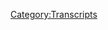 {{DEFAULTSORT:
    #_TRANSCRIPT_0641:Formulaic Objections Part 4
}}{{Transcript
    | title         = [[641: Formulaic Objections Part 4]]
    | caption       = [https://knowledgefight.libsyn.com/641-formulaic-objections-part-4 Listen to this episode on Libsyn]
    | episodeNumber = [[641: Formulaic Objections Part 4|641]]
    | length        = 04:08:30
}}

{{MessageBox
    | header     = Warning: Bot Generated Content
    | text       = This transcript was automatically generated by transcription software and likely contains many mistakes and misattributions. Please check the audio for definitive quotes, attribution, and context.
    | image      = N3yvass4myg91.webp
    | imagewidth = 50px
    | id         = warning
}}

{{TranscriptBlock
    | name      = Unknown Speaker
    | timestamp = 00:00:00.000
    | text      = I'm sick of them posing as if they're the good guys, saying, we are the bad guys, knowledge
}}

{{TranscriptBlock
    | name      = Unknown Speaker
    | timestamp = 00:00:23.960
    | text      = fight, knowledge fight, I'm sick of them posing as if they're the good guys, saying, we are
}}

{{TranscriptBlock
    | name      = Unknown Speaker
    | timestamp = 00:00:30.960
    | text      = the bad guys, knowledge fight, knowledge fight, need money, Andy and Kansas, Andy and Kansas,
}}

{{TranscriptBlock
    | name      = Unknown Speaker
    | timestamp = 00:00:42.200
    | text      = stop it, Andy and Kansas, Andy and Kansas, it's time to pray, Andy and Kansas, you're
}}

{{TranscriptBlock
    | name      = Unknown Speaker
    | timestamp = 00:00:48.240
    | text      = on the air, thanks for holding us, hello Alex, I'm a first time caller, I'm a huge fan, I
}}

{{TranscriptBlock
    | name      = Unknown Speaker
    | timestamp = 00:00:52.039
    | text      = love your work, knowledge fight, knowledge fight, I love you, hey everybody, welcome
}}

{{TranscriptBlock
    | name      = Unknown Speaker
    | timestamp = 00:01:00.399
    | text      = back to knowledge fight, I'm Dan, I'm Jordan, we're couple dudes, like to sit around, worship
}}

{{TranscriptBlock
    | name      = Unknown Speaker
    | timestamp = 00:01:03.719
    | text      = at the altar of Selene and talk a little bit about Alex, Emmerich Jones and the ongoing
}}

{{TranscriptBlock
    | name      = Unknown Speaker
    | timestamp = 00:01:08.920
    | text      = adventures of drain swirling, I don't know, that's what came to mind, that wasn't great,
}}

{{TranscriptBlock
    | name      = Unknown Speaker
    | timestamp = 00:01:16.359
    | text      = I can do better, yeah, we'll get there, it's 2022, we'll get something for it later, we'll
}}

{{TranscriptBlock
    | name      = Unknown Speaker
    | timestamp = 00:01:21.400
    | text      = figure it out, yeah, yeah, Dan, Dan, Jordan, Dan, what's up, Dan, what's your bright spot
}}

{{TranscriptBlock
    | name      = Unknown Speaker
    | timestamp = 00:01:26.200
    | text      = today, my bright spot today is actually a bright spot of anger, it's a bright spot of
}}

{{TranscriptBlock
    | name      = Unknown Speaker
    | timestamp = 00:01:30.239
    | text      = anger, yes, and the anger is that no one told me about a thing existing before and I stumbled
}}

{{TranscriptBlock
    | name      = Unknown Speaker
    | timestamp = 00:01:36.959
    | text      = across it and now it's all I want to do, I've found that on YouTube there are a bunch of
}}

{{TranscriptBlock
    | name      = Unknown Speaker
    | timestamp = 00:01:42.920
    | text      = channels that are just like, they set up a camera and animals show up, you didn't know
}}

{{TranscriptBlock
    | name      = Unknown Speaker
    | timestamp = 00:01:49.840
    | text      = that, no, it's taken the internet by storm since fat bear week like 10 years ago, I knew
}}

{{TranscriptBlock
    | name      = Unknown Speaker
    | timestamp = 00:01:56.239
    | text      = about fat bear week but I thought that was a special event, no man, I didn't realise
}}

{{TranscriptBlock
    | name      = Unknown Speaker
    | timestamp = 00:02:00.560
    | text      = that there were these cameras that you could just watch like live all the time, 24 7, I
}}

{{TranscriptBlock
    | name      = Unknown Speaker
    | timestamp = 00:02:06.280
    | text      = found one that was in the Namibian desert and it's a watering hole, right, and so for
}}

{{TranscriptBlock
    | name      = Unknown Speaker
    | timestamp = 00:02:10.599
    | text      = about 5 minutes I'm watching this ibix or ibix or however you pronounce that, drink
}}

{{TranscriptBlock
    | name      = Unknown Speaker
    | timestamp = 00:02:15.639
    | text      = from this watering hole, like this is fascinating, then a second ibix showed up and I cheered,
}}

{{TranscriptBlock
    | name      = Unknown Speaker
    | timestamp = 00:02:25.680
    | text      = sitting alone in the apartment I cheered for the appearance of another animal, I'm telling
}}

{{TranscriptBlock
    | name      = Unknown Speaker
    | timestamp = 00:02:30.560
    | text      = you right now, you can get so many cameras that are just 24 7 on a nest with eggs in
}}

{{TranscriptBlock
    | name      = Unknown Speaker
    | timestamp = 00:02:37.039
    | text      = there and it is your entire life, I don't want that, that's too much like tension, entire
}}

{{TranscriptBlock
    | name      = Unknown Speaker
    | timestamp = 00:02:42.639
    | text      = life just sitting there, I don't want to be waiting for the egg to hatch, that's too high
}}

{{TranscriptBlock
    | name      = Unknown Speaker
    | timestamp = 00:02:49.280
    | text      = stakes but watching just a watering hole, that's great, I'm going to be lost to the
}}

{{TranscriptBlock
    | name      = Unknown Speaker
    | timestamp = 00:02:54.879
    | text      = world now, this is where I'm heading, I like that you are in some sense digitally retreating
}}

{{TranscriptBlock
    | name      = Unknown Speaker
    | timestamp = 00:03:01.620
    | text      = to the wilderness, you know, like you can't go and move into the middle of the woods but
}}

{{TranscriptBlock
    | name      = Unknown Speaker
    | timestamp = 00:03:05.960
    | text      = you can through the vision of a camera, the desire has been there, maybe this is the only
}}

{{TranscriptBlock
    | name      = Unknown Speaker
    | timestamp = 00:03:09.900
    | text      = way that I can manifest it, also one of the ibixes walked past the camera, I'm like, look
}}

{{TranscriptBlock
    | name      = Unknown Speaker
    | timestamp = 00:03:15.240
    | text      = at that guy, look at him, look at you, so what about you, what's your bright spot, my
}}

{{TranscriptBlock
    | name      = Unknown Speaker
    | timestamp = 00:03:20.960
    | text      = bright spot dad is, no, no, no, my partner is a teacher and that means that right around
}}

{{TranscriptBlock
    | name      = Unknown Speaker
    | timestamp = 00:03:27.479
    | text      = this time of year all of the girl scouts circle like vultures on weak teachers, sure, ready
}}

{{TranscriptBlock
    | name      = Unknown Speaker
    | timestamp = 00:03:36.000
    | text      = to pounce, you got to do your part, right, right, so despite the fact that I'm sure it's
}}

{{TranscriptBlock
    | name      = Unknown Speaker
    | timestamp = 00:03:41.280
    | text      = in some way some sort of evil cartel, the girl scouts, it has to be, I would assume
}}

{{TranscriptBlock
    | name      = Unknown Speaker
    | timestamp = 00:03:45.800
    | text      = so, I haven't read anything about it but you're sure it is, so now we have a shit ton of boxes,
}}

{{TranscriptBlock
    | name      = Unknown Speaker
    | timestamp = 00:03:51.599
    | text      = awesome, are orders still open, I'm pretty sure, I might need you to put in an order
}}

{{TranscriptBlock
    | name      = Unknown Speaker
    | timestamp = 00:03:57.479
    | text      = for me, I've got some, okay, listen, buy these second hand, at this point if the cops came
}}

{{TranscriptBlock
    | name      = Unknown Speaker
    | timestamp = 00:04:04.000
    | text      = I would be busted for intent to distribute, that's how many fucking boxes we have here,
}}

{{TranscriptBlock
    | name      = Unknown Speaker
    | timestamp = 00:04:07.840
    | text      = I'm looking for some samoas, I've got some, I'm looking for some tagalongs, you can't
}}

{{TranscriptBlock
    | name      = Unknown Speaker
    | timestamp = 00:04:12.240
    | text      = have any of my fucking tagalongs, dammit, you don't get a single cookie, I don't want
}}

{{TranscriptBlock
    | name      = Unknown Speaker
    | timestamp = 00:04:16.079
    | text      = thin mints, that's, I've had my fill of those, yeah, yeah, yeah, I got some s'mores ones
}}

{{TranscriptBlock
    | name      = Unknown Speaker
    | timestamp = 00:04:20.699
    | text      = for you, what, you have s'mores ones now, oh yeah, when did they start this, you don't
}}

{{TranscriptBlock
    | name      = Unknown Speaker
    | timestamp = 00:04:24.500
    | text      = want to know, okay, anyways that's my bright spot, that is a pretty bright spot, look I
}}

{{TranscriptBlock
    | name      = Unknown Speaker
    | timestamp = 00:04:30.519
    | text      = like sweets, yeah, we've got some negotiations after the show, I will say that I like sweets
}}

{{TranscriptBlock
    | name      = Unknown Speaker
    | timestamp = 00:04:36.160
    | text      = when times are tough, when things are good I have much less of a sweet tooth, right,
}}

{{TranscriptBlock
    | name      = Unknown Speaker
    | timestamp = 00:04:42.360
    | text      = right, right, hey looks like times have been tough, huh, so Jordan today we have an episode
}}

{{TranscriptBlock
    | name      = Unknown Speaker
    | timestamp = 00:04:46.860
    | text      = to go over that has been long in the works and we've teased this a little bit but not
}}

{{TranscriptBlock
    | name      = Unknown Speaker
    | timestamp = 00:04:52.360
    | text      = very specifically, things like I've mentioned that I have some side things, indeed, I'm
}}

{{TranscriptBlock
    | name      = Unknown Speaker
    | timestamp = 00:04:58.279
    | text      = working on, yes, and things like when, beginning of December we had two past episodes, we had
}}

{{TranscriptBlock
    | name      = Unknown Speaker
    | timestamp = 00:05:06.079
    | text      = a little break, we had a little break and nobody knew why, yes, and that all will become
}}

{{TranscriptBlock
    | name      = Unknown Speaker
    | timestamp = 00:05:12.019
    | text      = clear on today's episode, but before we get down to business on that, let's take a little
}}

{{TranscriptBlock
    | name      = Unknown Speaker
    | timestamp = 00:05:18.040
    | text      = moment to say thank you and hello to some new wonks, so first the Revs Lang, thank you
}}

{{TranscriptBlock
    | name      = Unknown Speaker
    | timestamp = 00:05:23.680
    | text      = so much, you're now a policy wonk, I'm a policy wonk, thank you very much, I think that's
}}

{{TranscriptBlock
    | name      = Unknown Speaker
    | timestamp = 00:05:27.800
    | text      = the Reverends Lang, the Reverends Lang, maybe, the Revs Lang, who knows, next Mother Gerald,
}}

{{TranscriptBlock
    | name      = Unknown Speaker
    | timestamp = 00:05:34.439
    | text      = thank you so much, you're now a policy wonk, I'm a policy wonk, thank you very much, next
}}

{{TranscriptBlock
    | name      = Unknown Speaker
    | timestamp = 00:05:38.819
    | text      = we have a technocrat in the mix, Jordan, thank you so much, you are now a policy wonk, I'm
}}

{{TranscriptBlock
    | name      = Unknown Speaker
    | timestamp = 00:05:42.879
    | text      = a policy wonk, ha ha, I thought you could trip me up, ha ha, dammit, but we also do
}}

{{TranscriptBlock
    | name      = Unknown Speaker
    | timestamp = 00:05:47.560
    | text      = have a couple technocrats in the mix, okay, god dammit, so first Jared and Alex's secret
}}

{{TranscriptBlock
    | name      = Unknown Speaker
    | timestamp = 00:05:52.800
    | text      = assistant Taylor and then in parentheses, inside joke, thank you so much, you're now
}}

{{TranscriptBlock
    | name      = Unknown Speaker
    | timestamp = 00:05:56.279
    | text      = a technocrat, and sorry Adam, Gigi made me give more money to Dan and Jordan because
}}

{{TranscriptBlock
    | name      = Unknown Speaker
    | timestamp = 00:06:01.720
    | text      = Bear won't stop howling about globalists, thank you so much, you are now a technocrat,
}}

{{TranscriptBlock
    | name      = Unknown Speaker
    | timestamp = 00:06:06.319
    | text      = I'm a policy wonk, I have risen above my enemies, I might quit tomorrow actually, I'm just gonna
}}

{{TranscriptBlock
    | name      = Unknown Speaker
    | timestamp = 00:06:12.879
    | text      = take a little breaky now, a little breaky for me, and then we're going to come back
}}

{{TranscriptBlock
    | name      = Unknown Speaker
    | timestamp = 00:06:22.160
    | text      = and I'm gonna start the show over, but I'm the devil, I gotta be taking off the hair,
}}

{{TranscriptBlock
    | name      = Unknown Speaker
    | timestamp = 00:06:26.399
    | text      = I'm getting all this, blah, blah, blah, fuck you, fuck you, I got plenty of words for you,
}}

{{TranscriptBlock
    | name      = Unknown Speaker
    | timestamp = 00:06:32.000
    | text      = but at the end of the day, fuck you and your new world order, and fuck the horse you rode
}}

{{TranscriptBlock
    | name      = Unknown Speaker
    | timestamp = 00:06:36.519
    | text      = in on, and all your shit, maybe today should be my last broadcast, maybe I'll just be gone
}}

{{TranscriptBlock
    | name      = Unknown Speaker
    | timestamp = 00:06:41.879
    | text      = a month, maybe five years, maybe I'll walk out of here tomorrow, and you never see me
}}

{{TranscriptBlock
    | name      = Unknown Speaker
    | timestamp = 00:06:47.079
    | text      = again, that's really what I want to do, I never want to come back here again, I apologize
}}

{{TranscriptBlock
    | name      = Unknown Speaker
    | timestamp = 00:06:53.360
    | text      = to the crew and the listeners yesterday that I was legitimately having breakdowns on air,
}}

{{TranscriptBlock
    | name      = Unknown Speaker
    | timestamp = 00:06:59.680
    | text      = I'll be better tomorrow, he may be, so thank you all, thank you very, very much, so Jordan,
}}

{{TranscriptBlock
    | name      = Unknown Speaker
    | timestamp = 00:07:06.480
    | text      = we have some breaking news in the world of Alex, indeed, as we're recording this here
}}

{{TranscriptBlock
    | name      = Unknown Speaker
    | timestamp = 00:07:10.560
    | text      = on Tuesday, for instance we have learned that Alex did go for the January 6th committee,
}}

{{TranscriptBlock
    | name      = Unknown Speaker
    | timestamp = 00:07:16.839
    | text      = and these are pressing issues that we will talk about on Friday, we have for you today
}}

{{TranscriptBlock
    | name      = Unknown Speaker
    | timestamp = 00:07:24.240
    | text      = an episode where we will be discussing some depositions from Alex's Sandy Hook case, and
}}

{{TranscriptBlock
    | name      = Unknown Speaker
    | timestamp = 00:07:31.519
    | text      = I felt like if we're going to be talking about this, we should probably check in and discuss
}}

{{TranscriptBlock
    | name      = Unknown Speaker
    | timestamp = 00:07:37.160
    | text      = how all this came about, what the circumstances are, and high witness on the scene, the plaintiff's
}}

{{TranscriptBlock
    | name      = Unknown Speaker
    | timestamp = 00:07:43.399
    | text      = attorney, so let's throw it to a conversation we pre-recorded with Mark Manxton, well joining
}}

{{TranscriptBlock
    | name      = Unknown Speaker
    | timestamp = 00:07:52.800
    | text      = us here in the virtual podcast studio, over Zoom, do we have a name for our lair, I don't
}}

{{TranscriptBlock
    | name      = Unknown Speaker
    | timestamp = 00:08:01.600
    | text      = think we do, we should, we should come up with one, should we, like the honeycomb hideout,
}}

{{TranscriptBlock
    | name      = Unknown Speaker
    | timestamp = 00:08:05.199
    | text      = I think that's a great name for it, so the Bishop Dawn Magic Wand, we're off track, yeah,
}}

{{TranscriptBlock
    | name      = Unknown Speaker
    | timestamp = 00:08:11.000
    | text      = already, it's quick, joining us here in the honeycomb hideout, which I'm insisting is
}}

{{TranscriptBlock
    | name      = Unknown Speaker
    | timestamp = 00:08:16.800
    | text      = the name, is the lead counsel for the plaintiffs in the Sandy Hook lawsuits against Alex Jones,
}}

{{TranscriptBlock
    | name      = Unknown Speaker
    | timestamp = 00:08:24.839
    | text      = Mark Manxton, yes hello everybody, welcome back, hello, I'm not using the name by the
}}

{{TranscriptBlock
    | name      = Unknown Speaker
    | timestamp = 00:08:29.800
    | text      = way, I'm not saying honeycomb hideout, that's fine, well you're not here, so frankly there's
}}

{{TranscriptBlock
    | name      = Unknown Speaker
    | timestamp = 00:08:35.720
    | text      = a no boys allowed policy, so, I can respect the rules, so welcome, we wanted to do a little
}}

{{TranscriptBlock
    | name      = Unknown Speaker
    | timestamp = 00:08:44.879
    | text      = preface to this episode, because it's a, I think a monumentous occasion, I think it's
}}

{{TranscriptBlock
    | name      = Unknown Speaker
    | timestamp = 00:08:50.320
    | text      = auspicious is how I would describe it, sure, yeah, yeah, some would, some would say a narrative
}}

{{TranscriptBlock
    | name      = Unknown Speaker
    | timestamp = 00:08:56.440
    | text      = twist in things, and so why don't you take it away and present, give us, give us the
}}

{{TranscriptBlock
    | name      = Unknown Speaker
    | timestamp = 00:09:03.519
    | text      = lowdown of what's up here, well sure, regular view, regular listeners know that I've been
}}

{{TranscriptBlock
    | name      = Unknown Speaker
    | timestamp = 00:09:08.879
    | text      = following the podcast for a little while now, and they've been doing some analysis of our
}}

{{TranscriptBlock
    | name      = Unknown Speaker
    | timestamp = 00:09:13.200
    | text      = lawsuits and such, and so I actually came onto the podcast, and talked to these wacky
}}

{{TranscriptBlock
    | name      = Unknown Speaker
    | timestamp = 00:09:17.679
    | text      = gentlemen, and I had become sort of, I guess you could say, over the course of the lawsuit,
}}

{{TranscriptBlock
    | name      = Unknown Speaker
    | timestamp = 00:09:22.360
    | text      = sort of peripherally aware of the work y'all are doing, people snitch, sometimes, yeah
}}

{{TranscriptBlock
    | name      = Unknown Speaker
    | timestamp = 00:09:27.519
    | text      = they do, you know mainstream media is even, I've seen profiles in fairly prestigious publications
}}

{{TranscriptBlock
    | name      = Unknown Speaker
    | timestamp = 00:09:35.480
    | text      = describing the unparalleled knowledge, you're talking about, you're talking about the Grey
}}

{{TranscriptBlock
    | name      = Unknown Speaker
    | timestamp = 00:09:39.279
    | text      = Lady, yeah the Grey Lady, and you know, you can't really, you know, you got to take that
}}

{{TranscriptBlock
    | name      = Unknown Speaker
    | timestamp = 00:09:46.019
    | text      = with a grain of salt, because they're the same, same newspaper, it took us to Iraq based
}}

{{TranscriptBlock
    | name      = Unknown Speaker
    | timestamp = 00:09:49.299
    | text      = on the wings of a lie, but I went ahead and checked it out, and it turns out, wow god
}}

{{TranscriptBlock
    | name      = Unknown Speaker
    | timestamp = 00:09:55.600
    | text      = darn this guy really does know a lot about Alex Jones, and I was in the position of,
}}

{{TranscriptBlock
    | name      = Unknown Speaker
    | timestamp = 00:10:00.080
    | text      = look I had to make myself an expert on Jones, me and my partner Bill actually had to do
}}

{{TranscriptBlock
    | name      = Unknown Speaker
    | timestamp = 00:10:04.759
    | text      = that, and so we watched, oh gosh, I want to say nearly like 100 hours right off the bat
}}

{{TranscriptBlock
    | name      = Unknown Speaker
    | timestamp = 00:10:09.879
    | text      = within the span of a couple weeks, and it probably flew by, yeah, time flies when your
}}

{{TranscriptBlock
    | name      = Unknown Speaker
    | timestamp = 00:10:17.240
    | text      = brain is melting, I'll tell you that, and I knew, you're right, like I knew it had a
}}

{{TranscriptBlock
    | name      = Unknown Speaker
    | timestamp = 00:10:23.639
    | text      = not trivial effect on my brain and perception of the world, so I could, I was so excited
}}

{{TranscriptBlock
    | name      = Unknown Speaker
    | timestamp = 00:10:30.399
    | text      = to meet you who's been living in this, and it turned out Dan knew a hell of a lot about
}}

{{TranscriptBlock
    | name      = Unknown Speaker
    | timestamp = 00:10:36.279
    | text      = Alex Jones.
}}

{{TranscriptBlock
    | name      = Unknown Speaker
    | timestamp = 00:10:38.080
    | text      = As some of y'all know, we recently had a default judgment in our cases, but we're entering
}}

{{TranscriptBlock
    | name      = Unknown Speaker
    | timestamp = 00:10:41.159
    | text      = sort of the final phase of discovery, which is about the plaintiff's damages, the ways
}}

{{TranscriptBlock
    | name      = Unknown Speaker
    | timestamp = 00:10:45.320
    | text      = they were harmed by some of this conduct, and that's required to take us, we had to
}}

{{TranscriptBlock
    | name      = Unknown Speaker
    | timestamp = 00:10:49.960
    | text      = take corporate deposition, deposition of Alex Jones, and in doing so, I knew that I could
}}

{{TranscriptBlock
    | name      = Unknown Speaker
    | timestamp = 00:10:55.600
    | text      = use Dan's knowledge in this process, so that's why I reached out to Dan and asked, hey Dan,
}}

{{TranscriptBlock
    | name      = Unknown Speaker
    | timestamp = 00:11:01.679
    | text      = would you consult on this case for me, and Dan said, you know what, I'd be happy to do
}}

{{TranscriptBlock
    | name      = Unknown Speaker
    | timestamp = 00:11:06.440
    | text      = that, and I'd be happy to do it free of charge, completely pro bono to the families.
}}

{{TranscriptBlock
    | name      = Unknown Speaker
    | timestamp = 00:11:11.559
    | text      = In my defense, I said no.
}}

{{TranscriptBlock
    | name      = Unknown Speaker
    | timestamp = 00:11:15.919
    | text      = And also, the way you're saying this is you asked and I said yes, and I don't think that's
}}

{{TranscriptBlock
    | name      = Unknown Speaker
    | timestamp = 00:11:22.440
    | text      = exactly accurate, I struggled with the decision because of the potential ethical implications
}}

{{TranscriptBlock
    | name      = Unknown Speaker
    | timestamp = 00:11:28.320
    | text      = of doing this podcast and inserting myself in some way.
}}

{{TranscriptBlock
    | name      = Unknown Speaker
    | timestamp = 00:11:33.440
    | text      = Exactly, which is why I would never want to put somebody in your position who's a commentator
}}

{{TranscriptBlock
    | name      = Unknown Speaker
    | timestamp = 00:11:38.740
    | text      = and a person who has collected knowledge on Jones in this way in the position of testifying
}}

{{TranscriptBlock
    | name      = Unknown Speaker
    | timestamp = 00:11:42.799
    | text      = at trial, or being a witness the jury would ever hear from, or having any stake in the
}}

{{TranscriptBlock
    | name      = Unknown Speaker
    | timestamp = 00:11:46.919
    | text      = outcome.
}}

{{TranscriptBlock
    | name      = Unknown Speaker
    | timestamp = 00:11:47.919
    | text      = I'll do it.
}}

{{TranscriptBlock
    | name      = Unknown Speaker
    | timestamp = 00:11:48.919
    | text      = Come on.
}}

{{TranscriptBlock
    | name      = Unknown Speaker
    | timestamp = 00:11:49.919
    | text      = You could testify from here just screaming.
}}

{{TranscriptBlock
    | name      = Unknown Speaker
    | timestamp = 00:11:54.440
    | text      = I knew I'd never do anything like that, and I think certainly experts who consult on cases
}}

{{TranscriptBlock
    | name      = Unknown Speaker
    | timestamp = 00:12:00.399
    | text      = like this and provide consultation, some of them do charge for their services, and that
}}

{{TranscriptBlock
    | name      = Unknown Speaker
    | timestamp = 00:12:05.039
    | text      = would have been totally above board to do, but I really, it's been a lot of people, I
}}

{{TranscriptBlock
    | name      = Unknown Speaker
    | timestamp = 00:12:09.679
    | text      = mean I'm not going to, it was definitely really appreciated and I love the gesture of you
}}

{{TranscriptBlock
    | name      = Unknown Speaker
    | timestamp = 00:12:17.080
    | text      = saying that you'll do this for pro bono, but I don't want to put you on a pedestal because
}}

{{TranscriptBlock
    | name      = Unknown Speaker
    | timestamp = 00:12:20.600
    | text      = so many people have.
}}

{{TranscriptBlock
    | name      = Unknown Speaker
    | timestamp = 00:12:21.600
    | text      = I have had the kind of support on this case that's unrivaled in my career where people
}}

{{TranscriptBlock
    | name      = Unknown Speaker
    | timestamp = 00:12:26.379
    | text      = will step out of the woodwork and say, I'm happy to do whatever I can to assist you here.
}}

{{TranscriptBlock
    | name      = Unknown Speaker
    | timestamp = 00:12:32.200
    | text      = And so yeah, Dan's come aboard and has been helping me quite a bit in terms of doing this
}}

{{TranscriptBlock
    | name      = Unknown Speaker
    | timestamp = 00:12:37.159
    | text      = case.
}}

{{TranscriptBlock
    | name      = Unknown Speaker
    | timestamp = 00:12:38.159
    | text      = And one of the big surprise for the listeners out there is that Dan personally accompanied
}}

{{TranscriptBlock
    | name      = Unknown Speaker
    | timestamp = 00:12:42.960
    | text      = me as my consultant to the depositions of the Free Speech Corporate Representative and
}}

{{TranscriptBlock
    | name      = Unknown Speaker
    | timestamp = 00:12:49.320
    | text      = of Mr. Alex Jones.
}}

{{TranscriptBlock
    | name      = Unknown Speaker
    | timestamp = 00:12:50.639
    | text      = Yes.
}}

{{TranscriptBlock
    | name      = Unknown Speaker
    | timestamp = 00:12:51.639
    | text      = So your humble narrator for all these years was sitting in the room, not more than four
}}

{{TranscriptBlock
    | name      = Unknown Speaker
    | timestamp = 00:12:57.519
    | text      = feet across the table from Mr. Jones himself and from his corporate representative, Ms.
}}

{{TranscriptBlock
    | name      = Unknown Speaker
    | timestamp = 00:13:03.600
    | text      = Carroba.
}}

{{TranscriptBlock
    | name      = Unknown Speaker
    | timestamp = 00:13:04.600
    | text      = And I want to be clear, just in case anybody has any kind of misgivings, I did not interact
}}

{{TranscriptBlock
    | name      = Unknown Speaker
    | timestamp = 00:13:10.379
    | text      = with them in any way.
}}

{{TranscriptBlock
    | name      = Unknown Speaker
    | timestamp = 00:13:12.120
    | text      = Really?
}}

{{TranscriptBlock
    | name      = Unknown Speaker
    | timestamp = 00:13:13.120
    | text      = Yeah, he didn't say a word in the entire room.
}}

{{TranscriptBlock
    | name      = Unknown Speaker
    | timestamp = 00:13:14.759
    | text      = I was a silent person in the room and I had no contact with them outside of the room.
}}

{{TranscriptBlock
    | name      = Unknown Speaker
    | timestamp = 00:13:22.139
    | text      = So it's not like I shook Alex's hand or like...
}}

{{TranscriptBlock
    | name      = Unknown Speaker
    | timestamp = 00:13:25.279
    | text      = Part of the reason I said no initially, because I was slightly worried for your physical safety
}}

{{TranscriptBlock
    | name      = Unknown Speaker
    | timestamp = 00:13:30.740
    | text      = to be in the same room with Alex Jones.
}}

{{TranscriptBlock
    | name      = Unknown Speaker
    | timestamp = 00:13:32.840
    | text      = No, he's a teddy bear.
}}

{{TranscriptBlock
    | name      = Unknown Speaker
    | timestamp = 00:13:34.720
    | text      = I mean, in O'Neill life he's a teddy bear.
}}

{{TranscriptBlock
    | name      = Unknown Speaker
    | timestamp = 00:13:36.759
    | text      = Yeah, he's just a teddy bear.
}}

{{TranscriptBlock
    | name      = Unknown Speaker
    | timestamp = 00:13:38.360
    | text      = A very violent teddy bear.
}}

{{TranscriptBlock
    | name      = Unknown Speaker
    | timestamp = 00:13:41.039
    | text      = Stops people's guts in like a good old teddy bear.
}}

{{TranscriptBlock
    | name      = Unknown Speaker
    | timestamp = 00:13:43.399
    | text      = Well, we'll get to that later.
}}

{{TranscriptBlock
    | name      = Unknown Speaker
    | timestamp = 00:13:44.399
    | text      = Indeed we will.
}}

{{TranscriptBlock
    | name      = Unknown Speaker
    | timestamp = 00:13:45.399
    | text      = It's during that deposition when we take breaks and we're, you know, already Dan had assisted
}}

{{TranscriptBlock
    | name      = Unknown Speaker
    | timestamp = 00:13:49.279
    | text      = me in kind of helping me formulate a lot of the questions that I was going to be asking
}}

{{TranscriptBlock
    | name      = Unknown Speaker
    | timestamp = 00:13:52.360
    | text      = in that deposition.
}}

{{TranscriptBlock
    | name      = Unknown Speaker
    | timestamp = 00:13:53.360
    | text      = But as we're getting answers, Dan's the kind of person who can put his finger on the spot
}}

{{TranscriptBlock
    | name      = Unknown Speaker
    | timestamp = 00:13:57.500
    | text      = of a fact and say, no, I know that that isn't true.
}}

{{TranscriptBlock
    | name      = Unknown Speaker
    | timestamp = 00:14:00.299
    | text      = You need to ask about X or Y.
}}

{{TranscriptBlock
    | name      = Unknown Speaker
    | timestamp = 00:14:02.360
    | text      = So your service is really, I mean, I really want to emphasize just invaluable.
}}

{{TranscriptBlock
    | name      = Unknown Speaker
    | timestamp = 00:14:06.879
    | text      = There aren't...
}}

{{TranscriptBlock
    | name      = Unknown Speaker
    | timestamp = 00:14:07.879
    | text      = Alex Jones, for as much of a phenomenon as he is and for as culturally influential as
}}

{{TranscriptBlock
    | name      = Unknown Speaker
    | timestamp = 00:14:15.200
    | text      = he has become, he remains relatively understudied both in academic and in pop culture settings.
}}

{{TranscriptBlock
    | name      = Unknown Speaker
    | timestamp = 00:14:22.519
    | text      = Like it's actually strange how much of his mythos is very shallow.
}}

{{TranscriptBlock
    | name      = Unknown Speaker
    | timestamp = 00:14:27.399
    | text      = Like people don't really dig down into what InfoWars is and how it operates and what it
}}

{{TranscriptBlock
    | name      = Unknown Speaker
    | timestamp = 00:14:31.919
    | text      = does.
}}

{{TranscriptBlock
    | name      = Unknown Speaker
    | timestamp = 00:14:32.919
    | text      = And so that was, that was really, really valuable for me.
}}

{{TranscriptBlock
    | name      = Unknown Speaker
    | timestamp = 00:14:36.440
    | text      = So first of all, thank you for that.
}}

{{TranscriptBlock
    | name      = Unknown Speaker
    | timestamp = 00:14:38.159
    | text      = That's overwhelming.
}}

{{TranscriptBlock
    | name      = Unknown Speaker
    | timestamp = 00:14:39.159
    | text      = And thank you for the kind words, Jordan, yell something.
}}

{{TranscriptBlock
    | name      = Unknown Speaker
    | timestamp = 00:14:44.320
    | text      = You know, Dan, I'm surprised that when you came back, you didn't report to me how invaluable
}}

{{TranscriptBlock
    | name      = Unknown Speaker
    | timestamp = 00:14:49.419
    | text      = your work was.
}}

{{TranscriptBlock
    | name      = Unknown Speaker
    | timestamp = 00:14:50.559
    | text      = You kind of downplayed it, which is not like you at all.
}}

{{TranscriptBlock
    | name      = Unknown Speaker
    | timestamp = 00:14:53.519
    | text      = Usually you come back boastful, like if it weren't for me, this whole thing would have
}}

{{TranscriptBlock
    | name      = Unknown Speaker
    | timestamp = 00:14:58.440
    | text      = fallen apart.
}}

{{TranscriptBlock
    | name      = Unknown Speaker
    | timestamp = 00:14:59.519
    | text      = That's you, right?
}}

{{TranscriptBlock
    | name      = Unknown Speaker
    | timestamp = 00:15:00.519
    | text      = I got the flashiness out of my system before I went because I brought a new suit.
}}

{{TranscriptBlock
    | name      = Unknown Speaker
    | timestamp = 00:15:04.759
    | text      = Yes.
}}

{{TranscriptBlock
    | name      = Unknown Speaker
    | timestamp = 00:15:05.759
    | text      = That's true.
}}

{{TranscriptBlock
    | name      = Unknown Speaker
    | timestamp = 00:15:06.759
    | text      = That was kind of my way of like, all right, this is, this is a little walk around with
}}

{{TranscriptBlock
    | name      = Unknown Speaker
    | timestamp = 00:15:12.960
    | text      = some swagger.
}}

{{TranscriptBlock
    | name      = Unknown Speaker
    | timestamp = 00:15:14.559
    | text      = When we got you a suit, it was an adventure for the both of us.
}}

{{TranscriptBlock
    | name      = Unknown Speaker
    | timestamp = 00:15:17.799
    | text      = Right.
}}

{{TranscriptBlock
    | name      = Unknown Speaker
    | timestamp = 00:15:18.799
    | text      = Let me tell you, listeners, this gentleman cleans up well.
}}

{{TranscriptBlock
    | name      = Unknown Speaker
    | timestamp = 00:15:23.360
    | text      = Not great.
}}

{{TranscriptBlock
    | name      = Unknown Speaker
    | timestamp = 00:15:24.360
    | text      = And I get dirty real fast, but I clean up okay.
}}

{{TranscriptBlock
    | name      = Unknown Speaker
    | timestamp = 00:15:27.879
    | text      = You know, one of the things we had talked about before you had decided to help me and
}}

{{TranscriptBlock
    | name      = Unknown Speaker
    | timestamp = 00:15:32.799
    | text      = consult with me on this is that if you were going to be offering me advice on this and
}}

{{TranscriptBlock
    | name      = Unknown Speaker
    | timestamp = 00:15:37.679
    | text      = seeing some of the proceedings, you know, part of your insistence was, look, I'm a commentator
}}

{{TranscriptBlock
    | name      = Unknown Speaker
    | timestamp = 00:15:43.100
    | text      = on Jones.
}}

{{TranscriptBlock
    | name      = Unknown Speaker
    | timestamp = 00:15:44.100
    | text      = I critically analyze what he's doing.
}}

{{TranscriptBlock
    | name      = Unknown Speaker
    | timestamp = 00:15:45.539
    | text      = I need to be able to continue to do that about this lawsuit.
}}

{{TranscriptBlock
    | name      = Unknown Speaker
    | timestamp = 00:15:48.440
    | text      = And if you were an expert witness who's going to be testifying to a jury, you probably shouldn't
}}

{{TranscriptBlock
    | name      = Unknown Speaker
    | timestamp = 00:15:52.559
    | text      = be doing that.
}}

{{TranscriptBlock
    | name      = Unknown Speaker
    | timestamp = 00:15:53.559
    | text      = Right.
}}

{{TranscriptBlock
    | name      = Unknown Speaker
    | timestamp = 00:15:54.559
    | text      = Because eventually your testimony is going to have to be considered.
}}

{{TranscriptBlock
    | name      = Unknown Speaker
    | timestamp = 00:15:56.399
    | text      = But if you're just an outside consultant, and when it comes to things that are in the
}}

{{TranscriptBlock
    | name      = Unknown Speaker
    | timestamp = 00:16:00.039
    | text      = public record now, I couldn't stop you if I wanted to like legally, you have a First
}}

{{TranscriptBlock
    | name      = Unknown Speaker
    | timestamp = 00:16:05.320
    | text      = Amendment right that trumps anything that's going on.
}}

{{TranscriptBlock
    | name      = Unknown Speaker
    | timestamp = 00:16:08.240
    | text      = And so it loves the First Amendment.
}}

{{TranscriptBlock
    | name      = Unknown Speaker
    | timestamp = 00:16:09.919
    | text      = I know he loves it.
}}

{{TranscriptBlock
    | name      = Unknown Speaker
    | timestamp = 00:16:10.919
    | text      = So yeah.
}}

{{TranscriptBlock
    | name      = Unknown Speaker
    | timestamp = 00:16:11.919
    | text      = Yeah.
}}

{{TranscriptBlock
    | name      = Unknown Speaker
    | timestamp = 00:16:12.919
    | text      = Take that, Mark.
}}

{{TranscriptBlock
    | name      = Unknown Speaker
    | timestamp = 00:16:13.919
    | text      = You can't stop us even if you fucking want it to.
}}

{{TranscriptBlock
    | name      = Unknown Speaker
    | timestamp = 00:16:17.120
    | text      = Well, I can get creative, right?
}}

{{TranscriptBlock
    | name      = Unknown Speaker
    | timestamp = 00:16:20.440
    | text      = You know?
}}

{{TranscriptBlock
    | name      = Unknown Speaker
    | timestamp = 00:16:21.440
    | text      = Okay.
}}

{{TranscriptBlock
    | name      = Unknown Speaker
    | timestamp = 00:16:22.440
    | text      = We'll never know it.
}}

{{TranscriptBlock
    | name      = Unknown Speaker
    | timestamp = 00:16:23.440
    | text      = But but no, it's it's it.
}}

{{TranscriptBlock
    | name      = Unknown Speaker
    | timestamp = 00:16:28.360
    | text      = I knew coming into this that you were still gonna be talking about Alex Jones.
}}

{{TranscriptBlock
    | name      = Unknown Speaker
    | timestamp = 00:16:31.840
    | text      = And I knew, for instance, that these these depositions, if they did become public record
}}

{{TranscriptBlock
    | name      = Unknown Speaker
    | timestamp = 00:16:35.100
    | text      = would be part of that.
}}

{{TranscriptBlock
    | name      = Unknown Speaker
    | timestamp = 00:16:36.600
    | text      = And what happened so that your listeners understand is that there's a protective order of confidentiality
}}

{{TranscriptBlock
    | name      = Unknown Speaker
    | timestamp = 00:16:42.639
    | text      = in the case, and it provides a process by which if a party gives testimony or documents
}}

{{TranscriptBlock
    | name      = Unknown Speaker
    | timestamp = 00:16:47.519
    | text      = that it believes it wants to maintain confidentiality, not have them be public, it provides them
}}

{{TranscriptBlock
    | name      = Unknown Speaker
    | timestamp = 00:16:52.039
    | text      = an avenue for them to do that.
}}

{{TranscriptBlock
    | name      = Unknown Speaker
    | timestamp = 00:16:54.220
    | text      = And in this particular situation, much as they have in the past info wars chose not
}}

{{TranscriptBlock
    | name      = Unknown Speaker
    | timestamp = 00:16:58.519
    | text      = to do that.
}}

{{TranscriptBlock
    | name      = Unknown Speaker
    | timestamp = 00:16:59.700
    | text      = So very recently, the deposition of Alex Jones and the deposition of Miss Karpova, the corporate
}}

{{TranscriptBlock
    | name      = Unknown Speaker
    | timestamp = 00:17:04.559
    | text      = representative passed into the public domain when they became unchallenged public filings
}}

{{TranscriptBlock
    | name      = Unknown Speaker
    | timestamp = 00:17:09.200
    | text      = in these cases.
}}

{{TranscriptBlock
    | name      = Unknown Speaker
    | timestamp = 00:17:10.539
    | text      = And so there's been some news reporting on them and some of the documents contained within
}}

{{TranscriptBlock
    | name      = Unknown Speaker
    | timestamp = 00:17:13.779
    | text      = those depositions already.
}}

{{TranscriptBlock
    | name      = Unknown Speaker
    | timestamp = 00:17:16.140
    | text      = And so all that's now out in the public record.
}}

{{TranscriptBlock
    | name      = Unknown Speaker
    | timestamp = 00:17:18.740
    | text      = So now, listeners, you get to hear a little bit about it, and Dan's gonna be able to talk
}}

{{TranscriptBlock
    | name      = Unknown Speaker
    | timestamp = 00:17:23.619
    | text      = to you about it.
}}

{{TranscriptBlock
    | name      = Unknown Speaker
    | timestamp = 00:17:24.619
    | text      = Yeah.
}}

{{TranscriptBlock
    | name      = Unknown Speaker
    | timestamp = 00:17:25.619
    | text      = And I want to stress too that like, it's, it, I can't, like, one of the downsides of
}}

{{TranscriptBlock
    | name      = Unknown Speaker
    | timestamp = 00:17:34.240
    | text      = me do, like being in the position of like, doing this episode and being there, sure,
}}

{{TranscriptBlock
    | name      = Unknown Speaker
    | timestamp = 00:17:38.619
    | text      = is that, you know, obviously, I experienced things.
}}

{{TranscriptBlock
    | name      = Unknown Speaker
    | timestamp = 00:17:42.359
    | text      = And some of those things I can't talk about, because they aren't part of what is in the
}}

{{TranscriptBlock
    | name      = Unknown Speaker
    | timestamp = 00:17:46.920
    | text      = public record.
}}

{{TranscriptBlock
    | name      = Unknown Speaker
    | timestamp = 00:17:47.920
    | text      = Right, right, right.
}}

{{TranscriptBlock
    | name      = Unknown Speaker
    | timestamp = 00:17:48.920
    | text      = And so there will, you know, there will be a lot of things that are not really material
}}

{{TranscriptBlock
    | name      = Unknown Speaker
    | timestamp = 00:17:53.660
    | text      = to the analysis of the depositions themselves.
}}

{{TranscriptBlock
    | name      = Unknown Speaker
    | timestamp = 00:17:57.700
    | text      = But I, you know, I have, you know, some thoughts that I just can't share.
}}

{{TranscriptBlock
    | name      = Unknown Speaker
    | timestamp = 00:18:01.859
    | text      = Yeah, I mean, if you wanted to, you, you couldn't even talk about the mutated second human being
}}

{{TranscriptBlock
    | name      = Unknown Speaker
    | timestamp = 00:18:09.059
    | text      = coming out of his chest.
}}

{{TranscriptBlock
    | name      = Unknown Speaker
    | timestamp = 00:18:10.940
    | text      = Kawado, I believe was his name.
}}

{{TranscriptBlock
    | name      = Unknown Speaker
    | timestamp = 00:18:13.099
    | text      = I told you that in confidence.
}}

{{TranscriptBlock
    | name      = Unknown Speaker
    | timestamp = 00:18:14.420
    | text      = No, no, I'm saying you can't talk about Kawado.
}}

{{TranscriptBlock
    | name      = Unknown Speaker
    | timestamp = 00:18:17.339
    | text      = Okay.
}}

{{TranscriptBlock
    | name      = Unknown Speaker
    | timestamp = 00:18:18.339
    | text      = That's my
}}

{{TranscriptBlock
    | name      = Unknown Speaker
    | timestamp = 00:18:19.339
    | text      = good reference.
}}

{{TranscriptBlock
    | name      = Unknown Speaker
    | timestamp = 00:18:20.339
    | text      = The deep, deep pull there, Jordan.
}}

{{TranscriptBlock
    | name      = Unknown Speaker
    | timestamp = 00:18:25.380
    | text      = Oh, my gosh, yeah, no, and in fact, I think that's one of the reasons I want to come on
}}

{{TranscriptBlock
    | name      = Unknown Speaker
    | timestamp = 00:18:31.099
    | text      = this kind of not not for you, because you know, though, but but so that the audience
}}

{{TranscriptBlock
    | name      = Unknown Speaker
    | timestamp = 00:18:35.259
    | text      = understands how you're talking about these, there are some ground rules that that Dan
}}

{{TranscriptBlock
    | name      = Unknown Speaker
    | timestamp = 00:18:39.339
    | text      = has to observe when talking about these things.
}}

{{TranscriptBlock
    | name      = Unknown Speaker
    | timestamp = 00:18:41.980
    | text      = And one of that is that because his consulting position gives them access to things that
}}

{{TranscriptBlock
    | name      = Unknown Speaker
    | timestamp = 00:18:46.900
    | text      = do not become public record, as he was saying, there are some things you can't talk about,
}}

{{TranscriptBlock
    | name      = Unknown Speaker
    | timestamp = 00:18:50.500
    | text      = like conversations we had in between breaks and stuff like that, obviously, any of that
}}

{{TranscriptBlock
    | name      = Unknown Speaker
    | timestamp = 00:18:55.339
    | text      = kind of stuff, anybody's actual that, you know, the thing is, is you go into a deposition
}}

{{TranscriptBlock
    | name      = Unknown Speaker
    | timestamp = 00:18:59.339
    | text      = room, and 90% of what you do is what they call on the record, there's a there's a videotape
}}

{{TranscriptBlock
    | name      = Unknown Speaker
    | timestamp = 00:19:03.980
    | text      = role, and there's a transcript role, and there's somebody typing it all down 10% of that downtime
}}

{{TranscriptBlock
    | name      = Unknown Speaker
    | timestamp = 00:19:07.660
    | text      = is off the record.
}}

{{TranscriptBlock
    | name      = Unknown Speaker
    | timestamp = 00:19:08.660
    | text      = And there are things that happen there to off the record, obviously, anything off the
}}

{{TranscriptBlock
    | name      = Unknown Speaker
    | timestamp = 00:19:11.180
    | text      = record is not something Dan can talk about.
}}

{{TranscriptBlock
    | name      = Unknown Speaker
    | timestamp = 00:19:13.220
    | text      = But now we're in a position where, and I'm glad free speech made, or I'm sorry, info
}}

{{TranscriptBlock
    | name      = Unknown Speaker
    | timestamp = 00:19:17.380
    | text      = wars, I call them by their corporate name, sometimes free speech systems, which is just
}}

{{TranscriptBlock
    | name      = Unknown Speaker
    | timestamp = 00:19:21.019
    | text      = the irony of ironies that they named themselves that.
}}

{{TranscriptBlock
    | name      = Unknown Speaker
    | timestamp = 00:19:23.619
    | text      = But the fact that info wars made the choice or however they came to the conclusion to
}}

{{TranscriptBlock
    | name      = Unknown Speaker
    | timestamp = 00:19:28.200
    | text      = not make these depositions confidential, I am very glad they did.
}}

{{TranscriptBlock
    | name      = Unknown Speaker
    | timestamp = 00:19:32.539
    | text      = Because I believe that for those people who are following this case, who understand the
}}

{{TranscriptBlock
    | name      = Unknown Speaker
    | timestamp = 00:19:36.599
    | text      = public importance of it, there is a lot of enlightening information that oh, no, like
}}

{{TranscriptBlock
    | name      = Unknown Speaker
    | timestamp = 00:19:40.859
    | text      = yeah, these are going to be an interesting discussion.
}}

{{TranscriptBlock
    | name      = Unknown Speaker
    | timestamp = 00:19:43.579
    | text      = Yeah, so I'm glad Dan can do that.
}}

{{TranscriptBlock
    | name      = Unknown Speaker
    | timestamp = 00:19:45.900
    | text      = And it's it's what part of the wonderful parts of our process is that when things do get
}}

{{TranscriptBlock
    | name      = Unknown Speaker
    | timestamp = 00:19:49.619
    | text      = into the public record this way, that court proceedings can be critically discussed.
}}

{{TranscriptBlock
    | name      = Unknown Speaker
    | timestamp = 00:19:55.299
    | text      = And that's something I'm glad Dan can do.
}}

{{TranscriptBlock
    | name      = Unknown Speaker
    | timestamp = 00:19:57.019
    | text      = But yeah, there are there are certain things that there may be gaps.
}}

{{TranscriptBlock
    | name      = Unknown Speaker
    | timestamp = 00:19:59.819
    | text      = I'm sure Jordan will sometimes ask a question that Dan would have to be no comment to.
}}

{{TranscriptBlock
    | name      = Unknown Speaker
    | timestamp = 00:20:03.299
    | text      = I'll probably if that comes up, I'll probably edit it out.
}}

{{TranscriptBlock
    | name      = Unknown Speaker
    | timestamp = 00:20:07.779
    | text      = You'll never know.
}}

{{TranscriptBlock
    | name      = Unknown Speaker
    | timestamp = 00:20:12.059
    | text      = But yeah, like if you ask me what Alex smelled like, I'll have to cut that out.
}}

{{TranscriptBlock
    | name      = Unknown Speaker
    | timestamp = 00:20:18.579
    | text      = Like a gently lavender wind, like, like the like freshly done laundry in the spring of
}}

{{TranscriptBlock
    | name      = Unknown Speaker
    | timestamp = 00:20:24.460
    | text      = normally.
}}

{{TranscriptBlock
    | name      = Unknown Speaker
    | timestamp = 00:20:25.460
    | text      = Yeah.
}}

{{TranscriptBlock
    | name      = Unknown Speaker
    | timestamp = 00:20:26.460
    | text      = No, none of that kind of, you know, then that's the thing is, is you, Dan got to see sort
}}

{{TranscriptBlock
    | name      = Unknown Speaker
    | timestamp = 00:20:31.640
    | text      = of an inside baseball process of a legal proceeding that a lot of people don't normally get to
}}

{{TranscriptBlock
    | name      = Unknown Speaker
    | timestamp = 00:20:35.900
    | text      = see, which is how a deposition is done, because that's like testimony, but it's not in a courtroom.
}}

{{TranscriptBlock
    | name      = Unknown Speaker
    | timestamp = 00:20:40.319
    | text      = You know, we were we were in a friend of mine's law office in Austin.
}}

{{TranscriptBlock
    | name      = Unknown Speaker
    | timestamp = 00:20:43.980
    | text      = And and, you know, you're in this very tight quarters, where you have a videographer in
}}

{{TranscriptBlock
    | name      = Unknown Speaker
    | timestamp = 00:20:48.700
    | text      = the room, a court reporters, taking everything down, you've got all your pairs of lawyers
}}

{{TranscriptBlock
    | name      = Unknown Speaker
    | timestamp = 00:20:52.940
    | text      = in the room, and you've got the witness, and you're all in this this room together.
}}

{{TranscriptBlock
    | name      = Unknown Speaker
    | timestamp = 00:20:57.380
    | text      = And and, you know, for one of these depositions, I think when as long as like, five, six hours.
}}

{{TranscriptBlock
    | name      = Unknown Speaker
    | timestamp = 00:21:01.059
    | text      = Yeah, yeah, the corporate representative one with Daria was most of a day.
}}

{{TranscriptBlock
    | name      = Unknown Speaker
    | timestamp = 00:21:05.819
    | text      = Yeah, yeah, it was very interesting.
}}

{{TranscriptBlock
    | name      = Unknown Speaker
    | timestamp = 00:21:08.140
    | text      = But I'm actually, you know, the thing is, we've talked about these depositions in the
}}

{{TranscriptBlock
    | name      = Unknown Speaker
    | timestamp = 00:21:13.259
    | text      = course of us talking for consulting purposes.
}}

{{TranscriptBlock
    | name      = Unknown Speaker
    | timestamp = 00:21:16.019
    | text      = And I'm, I was, that's all from our legal perspective of what we're doing in the case.
}}

{{TranscriptBlock
    | name      = Unknown Speaker
    | timestamp = 00:21:21.000
    | text      = And I'm actually interested as these become a little more public to hear what people's
}}

{{TranscriptBlock
    | name      = Unknown Speaker
    | timestamp = 00:21:24.940
    | text      = reaction to them in a broader sense is, yeah, because unlike, I think, Jones's first deposition
}}

{{TranscriptBlock
    | name      = Unknown Speaker
    | timestamp = 00:21:31.819
    | text      = and the first corporate representatives and all of that, which was very shallow and very
}}

{{TranscriptBlock
    | name      = Unknown Speaker
    | timestamp = 00:21:35.480
    | text      = guarded and very mockery, I mean, it was just a kind of a farce of a thing.
}}

{{TranscriptBlock
    | name      = Unknown Speaker
    | timestamp = 00:21:39.460
    | text      = This is a farce in its own way to slightly different farce.
}}

{{TranscriptBlock
    | name      = Unknown Speaker
    | timestamp = 00:21:42.900
    | text      = Yeah, slightly different farce is how I would describe it.
}}

{{TranscriptBlock
    | name      = Unknown Speaker
    | timestamp = 00:21:45.819
    | text      = Comedy of errors.
}}

{{TranscriptBlock
    | name      = Unknown Speaker
    | timestamp = 00:21:46.819
    | text      = We, we all let your audience know that we recently had brought a motion for sanctions
}}

{{TranscriptBlock
    | name      = Unknown Speaker
    | timestamp = 00:21:51.920
    | text      = based on this corporate deposition.
}}

{{TranscriptBlock
    | name      = Unknown Speaker
    | timestamp = 00:21:54.700
    | text      = One with Daria with Daria, correct.
}}

{{TranscriptBlock
    | name      = Unknown Speaker
    | timestamp = 00:21:56.980
    | text      = And that was because they had been ordered four times to give a corporate deposition
}}

{{TranscriptBlock
    | name      = Unknown Speaker
    | timestamp = 00:22:01.740
    | text      = in the course of these cases, the first two times, they just didn't show up.
}}

{{TranscriptBlock
    | name      = Unknown Speaker
    | timestamp = 00:22:04.980
    | text      = And then the second two times they sent Rob do both times and Rob do seem to be oblivious
}}

{{TranscriptBlock
    | name      = Unknown Speaker
    | timestamp = 00:22:09.880
    | text      = to the fact that the law required him to prepare in any way for this deposition.
}}

{{TranscriptBlock
    | name      = Unknown Speaker
    | timestamp = 00:22:13.640
    | text      = I think what you meant to say was a fucking legend.
}}

{{TranscriptBlock
    | name      = Unknown Speaker
    | timestamp = 00:22:17.779
    | text      = Yeah.
}}

{{TranscriptBlock
    | name      = Unknown Speaker
    | timestamp = 00:22:18.779
    | text      = That's going to go down in history as making one of the greatest episodes of all time.
}}

{{TranscriptBlock
    | name      = Unknown Speaker
    | timestamp = 00:22:23.019
    | text      = They call Rob the sharp shooter.
}}

{{TranscriptBlock
    | name      = Unknown Speaker
    | timestamp = 00:22:25.420
    | text      = I'll say like this was on for those because they also tuned into the hearings that we
}}

{{TranscriptBlock
    | name      = Unknown Speaker
    | timestamp = 00:22:32.940
    | text      = have.
}}

{{TranscriptBlock
    | name      = Unknown Speaker
    | timestamp = 00:22:33.940
    | text      = We had a hearing on Friday and our judges straight out said it was, it was a mockery.
}}

{{TranscriptBlock
    | name      = Unknown Speaker
    | timestamp = 00:22:37.420
    | text      = It was an offensive deposition.
}}

{{TranscriptBlock
    | name      = Unknown Speaker
    | timestamp = 00:22:41.339
    | text      = The Daria one.
}}

{{TranscriptBlock
    | name      = Unknown Speaker
    | timestamp = 00:22:42.339
    | text      = Yes, exactly.
}}

{{TranscriptBlock
    | name      = Unknown Speaker
    | timestamp = 00:22:43.339
    | text      = In the wake of an already offensive depositions from Rob do.
}}

{{TranscriptBlock
    | name      = Unknown Speaker
    | timestamp = 00:22:47.140
    | text      = And so it's like to get your act together for this, they still haven't done it.
}}

{{TranscriptBlock
    | name      = Unknown Speaker
    | timestamp = 00:22:50.460
    | text      = I think you'll see that.
}}

{{TranscriptBlock
    | name      = Unknown Speaker
    | timestamp = 00:22:51.799
    | text      = But we recently brought that motion.
}}

{{TranscriptBlock
    | name      = Unknown Speaker
    | timestamp = 00:22:53.099
    | text      = We had a hearing on Friday.
}}

{{TranscriptBlock
    | name      = Unknown Speaker
    | timestamp = 00:22:54.539
    | text      = They were sanctioned yet again.
}}

{{TranscriptBlock
    | name      = Unknown Speaker
    | timestamp = 00:22:56.240
    | text      = And I want to say that this is now, gosh, maybe the seventh or eighth time they've been
}}

{{TranscriptBlock
    | name      = Unknown Speaker
    | timestamp = 00:23:00.940
    | text      = fined before ever actually having the trial happen.
}}

{{TranscriptBlock
    | name      = Unknown Speaker
    | timestamp = 00:23:04.059
    | text      = It's pretty wild.
}}

{{TranscriptBlock
    | name      = Unknown Speaker
    | timestamp = 00:23:05.339
    | text      = And so we're still trying to see what the full fallout of all of that is going to be.
}}

{{TranscriptBlock
    | name      = Unknown Speaker
    | timestamp = 00:23:09.140
    | text      = But yeah, this did, this did not go well for them.
}}

{{TranscriptBlock
    | name      = Unknown Speaker
    | timestamp = 00:23:12.259
    | text      = It it felt, you know, it's a, I was disappointed when I showed up in Austin because you'd only
}}

{{TranscriptBlock
    | name      = Unknown Speaker
    | timestamp = 00:23:19.079
    | text      = told me there was a corporate representative.
}}

{{TranscriptBlock
    | name      = Unknown Speaker
    | timestamp = 00:23:20.859
    | text      = I didn't know who it was going to be.
}}

{{TranscriptBlock
    | name      = Unknown Speaker
    | timestamp = 00:23:22.299
    | text      = I was really excited for the possibility that we'd get another round with do.
}}

{{TranscriptBlock
    | name      = Unknown Speaker
    | timestamp = 00:23:25.779
    | text      = Yeah.
}}

{{TranscriptBlock
    | name      = Unknown Speaker
    | timestamp = 00:23:26.779
    | text      = I thought that would be a lot of fun.
}}

{{TranscriptBlock
    | name      = Unknown Speaker
    | timestamp = 00:23:28.099
    | text      = And then learning that it was going to be Daria, I was like, man, she might be competent
}}

{{TranscriptBlock
    | name      = Unknown Speaker
    | timestamp = 00:23:31.839
    | text      = at this.
}}

{{TranscriptBlock
    | name      = Unknown Speaker
    | timestamp = 00:23:33.099
    | text      = And then it was so interesting.
}}

{{TranscriptBlock
    | name      = Unknown Speaker
    | timestamp = 00:23:34.380
    | text      = And we'll get into this, like in more minute detail in the course of the episode, but it's
}}

{{TranscriptBlock
    | name      = Unknown Speaker
    | timestamp = 00:23:39.140
    | text      = Rob Dewish, but in a very different way.
}}

{{TranscriptBlock
    | name      = Unknown Speaker
    | timestamp = 00:23:41.940
    | text      = It's beautiful.
}}

{{TranscriptBlock
    | name      = Unknown Speaker
    | timestamp = 00:23:42.940
    | text      = Yeah.
}}

{{TranscriptBlock
    | name      = Unknown Speaker
    | timestamp = 00:23:43.940
    | text      = It's very different.
}}

{{TranscriptBlock
    | name      = Unknown Speaker
    | timestamp = 00:23:44.940
    | text      = It's shocking.
}}

{{TranscriptBlock
    | name      = Unknown Speaker
    | timestamp = 00:23:45.940
    | text      = Yeah.
}}

{{TranscriptBlock
    | name      = Unknown Speaker
    | timestamp = 00:23:46.940
    | text      = It's, it's really interesting.
}}

{{TranscriptBlock
    | name      = Unknown Speaker
    | timestamp = 00:23:47.940
    | text      = And I'm yeah.
}}

{{TranscriptBlock
    | name      = Unknown Speaker
    | timestamp = 00:23:48.940
    | text      = So like I say, that's why I'm glad it's public.
}}

{{TranscriptBlock
    | name      = Unknown Speaker
    | timestamp = 00:23:51.500
    | text      = I think that this was, I want to say this, you know, for the audience's benefit, I think
}}

{{TranscriptBlock
    | name      = Unknown Speaker
    | timestamp = 00:23:56.440
    | text      = this was one of the more difficult things that I've had to do.
}}

{{TranscriptBlock
    | name      = Unknown Speaker
    | timestamp = 00:24:00.740
    | text      = First of all, to not talk about this for this.
}}

{{TranscriptBlock
    | name      = Unknown Speaker
    | timestamp = 00:24:04.259
    | text      = We did this at the beginning of December was when I came down to Austin and not being able
}}

{{TranscriptBlock
    | name      = Unknown Speaker
    | timestamp = 00:24:09.440
    | text      = to mention it or not being able to be like, but you know, all the information that I had
}}

{{TranscriptBlock
    | name      = Unknown Speaker
    | timestamp = 00:24:14.779
    | text      = that was in those depositions, I had to not know.
}}

{{TranscriptBlock
    | name      = Unknown Speaker
    | timestamp = 00:24:17.660
    | text      = Sure, sure, sure, sure.
}}

{{TranscriptBlock
    | name      = Unknown Speaker
    | timestamp = 00:24:19.019
    | text      = That was hard for you, but that's easy for you.
}}

{{TranscriptBlock
    | name      = Unknown Speaker
    | timestamp = 00:24:21.119
    | text      = I didn't say anything, which is the real fucking accomplishment.
}}

{{TranscriptBlock
    | name      = Unknown Speaker
    | timestamp = 00:24:25.440
    | text      = That's what I want to get across here.
}}

{{TranscriptBlock
    | name      = Unknown Speaker
    | timestamp = 00:24:27.779
    | text      = Somehow I didn't break.
}}

{{TranscriptBlock
    | name      = Unknown Speaker
    | timestamp = 00:24:29.099
    | text      = Who are you going to tell your dog?
}}

{{TranscriptBlock
    | name      = Unknown Speaker
    | timestamp = 00:24:34.579
    | text      = But like it was really challenging and I'm glad that, you know, we're on the other side
}}

{{TranscriptBlock
    | name      = Unknown Speaker
    | timestamp = 00:24:41.339
    | text      = of it now because it is a bit of a relief.
}}

{{TranscriptBlock
    | name      = Unknown Speaker
    | timestamp = 00:24:44.599
    | text      = And then the second, the second challenge was really like questioning prior to agreeing
}}

{{TranscriptBlock
    | name      = Unknown Speaker
    | timestamp = 00:24:49.559
    | text      = to come down, whether or not this was an instance of like sort of affecting the content of the
}}

{{TranscriptBlock
    | name      = Unknown Speaker
    | timestamp = 00:24:59.059
    | text      = thing we're covering.
}}

{{TranscriptBlock
    | name      = Unknown Speaker
    | timestamp = 00:25:00.059
    | text      = Right, right, right, right.
}}

{{TranscriptBlock
    | name      = Unknown Speaker
    | timestamp = 00:25:01.059
    | text      = And I really wrestled with that and I struggled with that question because it's been something
}}

{{TranscriptBlock
    | name      = Unknown Speaker
    | timestamp = 00:25:04.819
    | text      = that we've, a policy that we've tried to maintain as it relates to Alex's show.
}}

{{TranscriptBlock
    | name      = Unknown Speaker
    | timestamp = 00:25:10.180
    | text      = Yeah, we don't want people to call in to his show to fuck with him in order for us to cover
}}

{{TranscriptBlock
    | name      = Unknown Speaker
    | timestamp = 00:25:15.259
    | text      = it on the show.
}}

{{TranscriptBlock
    | name      = Unknown Speaker
    | timestamp = 00:25:16.819
    | text      = And I felt like this was important enough of a thing to do and it's a once in a lifetime
}}

{{TranscriptBlock
    | name      = Unknown Speaker
    | timestamp = 00:25:23.900
    | text      = opportunity.
}}

{{TranscriptBlock
    | name      = Unknown Speaker
    | timestamp = 00:25:24.900
    | text      = Of course.
}}

{{TranscriptBlock
    | name      = Unknown Speaker
    | timestamp = 00:25:25.900
    | text      = Anything I can do to help the families is something that is more important than our
}}

{{TranscriptBlock
    | name      = Unknown Speaker
    | timestamp = 00:25:30.980
    | text      = show per se.
}}

{{TranscriptBlock
    | name      = Unknown Speaker
    | timestamp = 00:25:31.980
    | text      = I mean it's hard to say no to fighting evil, so there is that.
}}

{{TranscriptBlock
    | name      = Unknown Speaker
    | timestamp = 00:25:38.579
    | text      = And also it wouldn't have the same actual presentation as someone prank calling him
}}

{{TranscriptBlock
    | name      = Unknown Speaker
    | timestamp = 00:25:45.980
    | text      = or something.
}}

{{TranscriptBlock
    | name      = Unknown Speaker
    | timestamp = 00:25:46.980
    | text      = It wasn't a prank.
}}

{{TranscriptBlock
    | name      = Unknown Speaker
    | timestamp = 00:25:48.779
    | text      = This was assisting in these are questions that may be fruitful to ask, these are ideas
}}

{{TranscriptBlock
    | name      = Unknown Speaker
    | timestamp = 00:25:55.299
    | text      = to check in on.
}}

{{TranscriptBlock
    | name      = Unknown Speaker
    | timestamp = 00:25:58.299
    | text      = And I think that is materially different than the way that we've had a non-engagement
}}

{{TranscriptBlock
    | name      = Unknown Speaker
    | timestamp = 00:26:04.180
    | text      = in the past.
}}

{{TranscriptBlock
    | name      = Unknown Speaker
    | timestamp = 00:26:05.180
    | text      = I think it's close, but I think it's on the right side of it.
}}

{{TranscriptBlock
    | name      = Unknown Speaker
    | timestamp = 00:26:09.000
    | text      = This case is so different than most forms of litigation because of its subject matter
}}

{{TranscriptBlock
    | name      = Unknown Speaker
    | timestamp = 00:26:13.259
    | text      = that when you need, for instance, an expert on pipe metallurgy and a plant explosion,
}}

{{TranscriptBlock
    | name      = Unknown Speaker
    | timestamp = 00:26:20.900
    | text      = there's no chance that that same person is going to be critically covering in the media.
}}

{{TranscriptBlock
    | name      = Unknown Speaker
    | timestamp = 00:26:26.180
    | text      = That's not a thing.
}}

{{TranscriptBlock
    | name      = Unknown Speaker
    | timestamp = 00:26:27.180
    | text      = But what's interesting about this case is when you're in this kind of media litigation,
}}

{{TranscriptBlock
    | name      = Unknown Speaker
    | timestamp = 00:26:31.259
    | text      = the only people in this country who are genuine bonafide experts on Jones are those who have
}}

{{TranscriptBlock
    | name      = Unknown Speaker
    | timestamp = 00:26:36.059
    | text      = followed his media career and engaged in the criticism to fight back against it.
}}

{{TranscriptBlock
    | name      = Unknown Speaker
    | timestamp = 00:26:39.920
    | text      = And in our first depositions, one of our consultants had been Brooke Benkowski, who was the managing
}}

{{TranscriptBlock
    | name      = Unknown Speaker
    | timestamp = 00:26:44.859
    | text      = editor of Snopes, now at truthoffiction.com, and she had been one of, I feel like she's
}}

{{TranscriptBlock
    | name      = Unknown Speaker
    | timestamp = 00:26:50.779
    | text      = sort of a modern day Cassandra of, she was saying in 2015, 2014, here's what fake news
}}

{{TranscriptBlock
    | name      = Unknown Speaker
    | timestamp = 00:26:56.500
    | text      = and what Infowars is doing is about to do to our country.
}}

{{TranscriptBlock
    | name      = Unknown Speaker
    | timestamp = 00:26:59.700
    | text      = And so I knew from the get-go, and she had sat in on some of our depositions too, and
}}

{{TranscriptBlock
    | name      = Unknown Speaker
    | timestamp = 00:27:03.940
    | text      = we had the same sort of discussion of there is this scientist view that says the subject
}}

{{TranscriptBlock
    | name      = Unknown Speaker
    | timestamp = 00:27:11.099
    | text      = of your inquiry should be kept in isolation and you shouldn't let your interactions with
}}

{{TranscriptBlock
    | name      = Unknown Speaker
    | timestamp = 00:27:16.299
    | text      = it affect your observations of it, right?
}}

{{TranscriptBlock
    | name      = Unknown Speaker
    | timestamp = 00:27:18.900
    | text      = And then there's the idea that Brooke had, which is, no, the entire point of critically
}}

{{TranscriptBlock
    | name      = Unknown Speaker
    | timestamp = 00:27:24.380
    | text      = covering him and learning more information about him is because of the danger of harm
}}

{{TranscriptBlock
    | name      = Unknown Speaker
    | timestamp = 00:27:29.259
    | text      = that he presents to people like my clients.
}}

{{TranscriptBlock
    | name      = Unknown Speaker
    | timestamp = 00:27:31.500
    | text      = And therefore to offer that expertise to people who are trying to vindicate that in the court
}}

{{TranscriptBlock
    | name      = Unknown Speaker
    | timestamp = 00:27:34.700
    | text      = of law is a noble calling, is how she felt about it.
}}

{{TranscriptBlock
    | name      = Unknown Speaker
    | timestamp = 00:27:38.380
    | text      = And that's why I felt that this is such a different type of litigation.
}}

{{TranscriptBlock
    | name      = Unknown Speaker
    | timestamp = 00:27:42.440
    | text      = It's so strange that way.
}}

{{TranscriptBlock
    | name      = Unknown Speaker
    | timestamp = 00:27:44.059
    | text      = And I think it makes it very difficult for people in your position to ever testify at
}}

{{TranscriptBlock
    | name      = Unknown Speaker
    | timestamp = 00:27:47.700
    | text      = trial because of that, right?
}}

{{TranscriptBlock
    | name      = Unknown Speaker
    | timestamp = 00:27:49.700
    | text      = I could be impeached as a witness so easily based on a hundred things I've said on my
}}

{{TranscriptBlock
    | name      = Unknown Speaker
    | timestamp = 00:27:53.779
    | text      = podcast.
}}

{{TranscriptBlock
    | name      = Unknown Speaker
    | timestamp = 00:27:54.779
    | text      = I mean, like, why should we believe anything you said, right?
}}

{{TranscriptBlock
    | name      = Unknown Speaker
    | timestamp = 00:27:56.819
    | text      = Like it doesn't, there's no, exactly, but I mean, I'll stand by everything I've ever
}}

{{TranscriptBlock
    | name      = Unknown Speaker
    | timestamp = 00:28:00.339
    | text      = said.
}}

{{TranscriptBlock
    | name      = Unknown Speaker
    | timestamp = 00:28:01.819
    | text      = I think I screamed at you about alien phones getting pregnant.
}}

{{TranscriptBlock
    | name      = Unknown Speaker
    | timestamp = 00:28:05.259
    | text      = Yes.
}}

{{TranscriptBlock
    | name      = Unknown Speaker
    | timestamp = 00:28:06.259
    | text      = We have been there.
}}

{{TranscriptBlock
    | name      = Unknown Speaker
    | timestamp = 00:28:07.259
    | text      = Yeah.
}}

{{TranscriptBlock
    | name      = Unknown Speaker
    | timestamp = 00:28:08.259
    | text      = Yeah.
}}

{{TranscriptBlock
    | name      = Unknown Speaker
    | timestamp = 00:28:09.259
    | text      = We'll end up playing on the stand.
}}

{{TranscriptBlock
    | name      = Unknown Speaker
    | timestamp = 00:28:10.259
    | text      = It's no good.
}}

{{TranscriptBlock
    | name      = Unknown Speaker
    | timestamp = 00:28:11.259
    | text      = Yeah.
}}

{{TranscriptBlock
    | name      = Unknown Speaker
    | timestamp = 00:28:12.259
    | text      = No, I'm thinking about Jordan on the witness stand and I'm just thinking bad law and order
}}

{{TranscriptBlock
    | name      = Unknown Speaker
    | timestamp = 00:28:14.160
    | text      = episodes like the witness starts shaking.
}}

{{TranscriptBlock
    | name      = Unknown Speaker
    | timestamp = 00:28:17.819
    | text      = Let's go.
}}

{{TranscriptBlock
    | name      = Unknown Speaker
    | timestamp = 00:28:18.819
    | text      = No, it would just be, you, you can't handle the truth.
}}

{{TranscriptBlock
    | name      = Unknown Speaker
    | timestamp = 00:28:21.019
    | text      = You just do that.
}}

{{TranscriptBlock
    | name      = Unknown Speaker
    | timestamp = 00:28:22.019
    | text      = That'd be...
}}

{{TranscriptBlock
    | name      = Unknown Speaker
    | timestamp = 00:28:23.019
    | text      = No, that's not nice.
}}

{{TranscriptBlock
    | name      = Unknown Speaker
    | timestamp = 00:28:24.259
    | text      = I would be far more clever.
}}

{{TranscriptBlock
    | name      = Unknown Speaker
    | timestamp = 00:28:25.640
    | text      = You would do the scene from the critic.
}}

{{TranscriptBlock
    | name      = Unknown Speaker
    | timestamp = 00:28:27.980
    | text      = Oh yeah.
}}

{{TranscriptBlock
    | name      = Unknown Speaker
    | timestamp = 00:28:28.980
    | text      = Mustard gives me gas as does taffy.
}}

{{TranscriptBlock
    | name      = Unknown Speaker
    | timestamp = 00:28:31.500
    | text      = All right.
}}

{{TranscriptBlock
    | name      = Unknown Speaker
    | timestamp = 00:28:32.500
    | text      = Very obscure reference.
}}

{{TranscriptBlock
    | name      = Unknown Speaker
    | timestamp = 00:28:33.500
    | text      = We got people to testify as experts.
}}

{{TranscriptBlock
    | name      = Unknown Speaker
    | timestamp = 00:28:36.039
    | text      = We had to go to academia, right?
}}

{{TranscriptBlock
    | name      = Unknown Speaker
    | timestamp = 00:28:38.200
    | text      = Like to people who were far out of it, right?
}}

{{TranscriptBlock
    | name      = Unknown Speaker
    | timestamp = 00:28:40.619
    | text      = Who kind of view it from a distance and as much as they study his effects, it's legit
}}

{{TranscriptBlock
    | name      = Unknown Speaker
    | timestamp = 00:28:47.740
    | text      = true.
}}

{{TranscriptBlock
    | name      = Unknown Speaker
    | timestamp = 00:28:48.740
    | text      = Nobody in this country has studied the internal mechanics of how info wars works, how its
}}

{{TranscriptBlock
    | name      = Unknown Speaker
    | timestamp = 00:28:52.259
    | text      = stories works, how its editorial process works.
}}

{{TranscriptBlock
    | name      = Unknown Speaker
    | timestamp = 00:28:55.140
    | text      = Nobody's done it like you guys.
}}

{{TranscriptBlock
    | name      = Unknown Speaker
    | timestamp = 00:28:56.140
    | text      = I mean, it's just, there's nobody who's in, and it's, it's weird that there was this vacuum
}}

{{TranscriptBlock
    | name      = Unknown Speaker
    | timestamp = 00:29:00.140
    | text      = that when people saw what you were doing, the reason it was so well received is because
}}

{{TranscriptBlock
    | name      = Unknown Speaker
    | timestamp = 00:29:03.259
    | text      = there is such a need for that.
}}

{{TranscriptBlock
    | name      = Unknown Speaker
    | timestamp = 00:29:05.160
    | text      = Nobody has gone into that kind of depth.
}}

{{TranscriptBlock
    | name      = Unknown Speaker
    | timestamp = 00:29:07.299
    | text      = So that's how you became what you are.
}}

{{TranscriptBlock
    | name      = Unknown Speaker
    | timestamp = 00:29:08.900
    | text      = So I'm glad you're gonna be able to do this today.
}}

{{TranscriptBlock
    | name      = Unknown Speaker
    | timestamp = 00:29:11.220
    | text      = And I'm going to jump out the window.
}}

{{TranscriptBlock
    | name      = Unknown Speaker
    | timestamp = 00:29:12.460
    | text      = See, I thought, I thought the way it worked was if you're fighting against Godzilla, you
}}

{{TranscriptBlock
    | name      = Unknown Speaker
    | timestamp = 00:29:17.299
    | text      = don't go to like a regular old army or whatever.
}}

{{TranscriptBlock
    | name      = Unknown Speaker
    | timestamp = 00:29:20.660
    | text      = You have to get Mothra, right?
}}

{{TranscriptBlock
    | name      = Unknown Speaker
    | timestamp = 00:29:22.299
    | text      = So if you're going to depose Alex Jones, you can't just go with some expert somewhere at
}}

{{TranscriptBlock
    | name      = Unknown Speaker
    | timestamp = 00:29:27.299
    | text      = a goddamn university, you can be King Ghidorah.
}}

{{TranscriptBlock
    | name      = Unknown Speaker
    | timestamp = 00:29:35.740
    | text      = This might surprise you, Jordan, but my, my litigation strategy has not been mostly informed
}}

{{TranscriptBlock
    | name      = Unknown Speaker
    | timestamp = 00:29:40.779
    | text      = by 1960s RKO Tokyo pictures with monster movies.
}}

{{TranscriptBlock
    | name      = Unknown Speaker
    | timestamp = 00:29:45.299
    | text      = And so we've had some different choices in there and Godzilla did not immediately spring
}}

{{TranscriptBlock
    | name      = Unknown Speaker
    | timestamp = 00:29:49.059
    | text      = to mind when I thought of Dan.
}}

{{TranscriptBlock
    | name      = Unknown Speaker
    | timestamp = 00:29:51.819
    | text      = I guess we have some differences of opinion that may not be resolved at this time.
}}

{{TranscriptBlock
    | name      = Unknown Speaker
    | timestamp = 00:29:56.619
    | text      = I think, I think Mark's strategy probably speaks for itself, of not approaching this
}}

{{TranscriptBlock
    | name      = Unknown Speaker
    | timestamp = 00:30:02.059
    | text      = like a Godzilla movie.
}}

{{TranscriptBlock
    | name      = Unknown Speaker
    | timestamp = 00:30:04.740
    | text      = Well, I want to say thanks for inviting me to do this.
}}

{{TranscriptBlock
    | name      = Unknown Speaker
    | timestamp = 00:30:09.940
    | text      = And also thanks for coming to do this little intro piece.
}}

{{TranscriptBlock
    | name      = Unknown Speaker
    | timestamp = 00:30:14.500
    | text      = I think it's important to, you know, recognize some of the, the, the can'ts of, of what's
}}

{{TranscriptBlock
    | name      = Unknown Speaker
    | timestamp = 00:30:21.859
    | text      = going to come up right now.
}}

{{TranscriptBlock
    | name      = Unknown Speaker
    | timestamp = 00:30:23.859
    | text      = And laying the ground rules is important.
}}

{{TranscriptBlock
    | name      = Unknown Speaker
    | timestamp = 00:30:26.819
    | text      = And I don't think I could have explained how this was made public record.
}}

{{TranscriptBlock
    | name      = Unknown Speaker
    | timestamp = 00:30:30.140
    | text      = I don't know if I fully understood it.
}}

{{TranscriptBlock
    | name      = Unknown Speaker
    | timestamp = 00:30:34.220
    | text      = Here's the best part.
}}

{{TranscriptBlock
    | name      = Unknown Speaker
    | timestamp = 00:30:35.220
    | text      = I don't think info was fully understood it.
}}

{{TranscriptBlock
    | name      = Unknown Speaker
    | timestamp = 00:30:37.420
    | text      = That's the hilarious part is it was the one they proposed.
}}

{{TranscriptBlock
    | name      = Unknown Speaker
    | timestamp = 00:30:43.380
    | text      = And I don't think they understood it, but they just, it keeps happening.
}}

{{TranscriptBlock
    | name      = Unknown Speaker
    | timestamp = 00:30:47.259
    | text      = I mean, it's the same fun for every deposition.
}}

{{TranscriptBlock
    | name      = Unknown Speaker
    | timestamp = 00:30:49.140
    | text      = So, you know, if that's where they stand, they want to let it all be public.
}}

{{TranscriptBlock
    | name      = Unknown Speaker
    | timestamp = 00:30:53.019
    | text      = And they've said that from the beginning, you know, we've had, we've have documentary
}}

{{TranscriptBlock
    | name      = Unknown Speaker
    | timestamp = 00:30:56.099
    | text      = crews covering every court proceeding.
}}

{{TranscriptBlock
    | name      = Unknown Speaker
    | timestamp = 00:30:58.180
    | text      = We have HBO's film and everything.
}}

{{TranscriptBlock
    | name      = Unknown Speaker
    | timestamp = 00:31:00.420
    | text      = And they've been receptive to that.
}}

{{TranscriptBlock
    | name      = Unknown Speaker
    | timestamp = 00:31:02.220
    | text      = And nobody has even asked for a gag order because gosh, look at what Jones is saying.
}}

{{TranscriptBlock
    | name      = Unknown Speaker
    | timestamp = 00:31:07.059
    | text      = I mean, if you just, if you just turn on his show any day when he talks about this, wow,
}}

{{TranscriptBlock
    | name      = Unknown Speaker
    | timestamp = 00:31:10.500
    | text      = it's out the window.
}}

{{TranscriptBlock
    | name      = Unknown Speaker
    | timestamp = 00:31:11.920
    | text      = So it's, it's nice to counterbalance that with a, with a good thorough and non shallow
}}

{{TranscriptBlock
    | name      = Unknown Speaker
    | timestamp = 00:31:17.579
    | text      = look at what actually happened in those rooms on those transcripts that day.
}}

{{TranscriptBlock
    | name      = Unknown Speaker
    | timestamp = 00:31:20.259
    | text      = I'm glad you're going to do it.
}}

{{TranscriptBlock
    | name      = Unknown Speaker
    | timestamp = 00:31:22.259
    | text      = Well, awesome.
}}

{{TranscriptBlock
    | name      = Unknown Speaker
    | timestamp = 00:31:23.259
    | text      = I think, I think on that note, if, unless you have anything else to add, we should get
}}

{{TranscriptBlock
    | name      = Unknown Speaker
    | timestamp = 00:31:26.460
    | text      = to that, uh, thorough, uh, look at these, uh, these depositions now, kick the tires,
}}

{{TranscriptBlock
    | name      = Unknown Speaker
    | timestamp = 00:31:34.460
    | text      = get it rolling guys.
}}

{{TranscriptBlock
    | name      = Unknown Speaker
    | timestamp = 00:31:35.460
    | text      = All right.
}}

{{TranscriptBlock
    | name      = Unknown Speaker
    | timestamp = 00:31:36.460
    | text      = Thank you so much, Mark.
}}

{{TranscriptBlock
    | name      = Unknown Speaker
    | timestamp = 00:31:37.460
    | text      = Thank you for having me.
}}

{{TranscriptBlock
    | name      = Unknown Speaker
    | timestamp = 00:31:40.259
    | text      = So that's the, uh, that's the, the setup for this rundown.
}}

{{TranscriptBlock
    | name      = Unknown Speaker
    | timestamp = 00:31:43.980
    | text      = Yup.
}}

{{TranscriptBlock
    | name      = Unknown Speaker
    | timestamp = 00:31:44.980
    | text      = Uh, so I was there.
}}

{{TranscriptBlock
    | name      = Unknown Speaker
    | timestamp = 00:31:45.980
    | text      = Yup.
}}

{{TranscriptBlock
    | name      = Unknown Speaker
    | timestamp = 00:31:46.980
    | text      = Yup.
}}

{{TranscriptBlock
    | name      = Unknown Speaker
    | timestamp = 00:31:47.980
    | text      = You were there.
}}

{{TranscriptBlock
    | name      = Unknown Speaker
    | timestamp = 00:31:48.980
    | text      = I knew about it.
}}

{{TranscriptBlock
    | name      = Unknown Speaker
    | timestamp = 00:31:49.980
    | text      = Uh, can't, uh, hide that or mask that.
}}

{{TranscriptBlock
    | name      = Unknown Speaker
    | timestamp = 00:31:51.980
    | text      = I considered the, uh, the idea of like just going over these and not mentioning that I
}}

{{TranscriptBlock
    | name      = Unknown Speaker
    | timestamp = 00:31:57.579
    | text      = was there.
}}

{{TranscriptBlock
    | name      = Unknown Speaker
    | timestamp = 00:31:58.579
    | text      = Right.
}}

{{TranscriptBlock
    | name      = Unknown Speaker
    | timestamp = 00:31:59.579
    | text      = Right.
}}

{{TranscriptBlock
    | name      = Unknown Speaker
    | timestamp = 00:32:00.579
    | text      = Right.
}}

{{TranscriptBlock
    | name      = Unknown Speaker
    | timestamp = 00:32:01.579
    | text      = I felt like that was very dishonest.
}}

{{TranscriptBlock
    | name      = Unknown Speaker
    | timestamp = 00:32:02.579
    | text      = Yeah.
}}

{{TranscriptBlock
    | name      = Unknown Speaker
    | timestamp = 00:32:03.579
    | text      = That'd be a little disingenuous there.
}}

{{TranscriptBlock
    | name      = Unknown Speaker
    | timestamp = 00:32:04.579
    | text      = And the transcripts of these, uh, depositions are, my name is in them.
}}

{{TranscriptBlock
    | name      = Unknown Speaker
    | timestamp = 00:32:07.859
    | text      = So if someone were to stumble across that, it would have the real air of impropriety
}}

{{TranscriptBlock
    | name      = Unknown Speaker
    | timestamp = 00:32:12.740
    | text      = that I would have covered them and not brought that up.
}}

{{TranscriptBlock
    | name      = Unknown Speaker
    | timestamp = 00:32:15.180
    | text      = Yeah.
}}

{{TranscriptBlock
    | name      = Unknown Speaker
    | timestamp = 00:32:16.180
    | text      = You know, it would, it would almost necessitate a show about us with a host so dedicated as
}}

{{TranscriptBlock
    | name      = Unknown Speaker
    | timestamp = 00:32:21.619
    | text      = to find the transcripts from this deposition and to discover that you were there.
}}

{{TranscriptBlock
    | name      = Unknown Speaker
    | timestamp = 00:32:26.539
    | text      = Probably Harrison Smith.
}}

{{TranscriptBlock
    | name      = Unknown Speaker
    | timestamp = 00:32:27.539
    | text      = Yeah.
}}

{{TranscriptBlock
    | name      = Unknown Speaker
    | timestamp = 00:32:28.539
    | text      = It's probably who would do it.
}}

{{TranscriptBlock
    | name      = Unknown Speaker
    | timestamp = 00:32:29.539
    | text      = Pretty sure.
}}

{{TranscriptBlock
    | name      = Unknown Speaker
    | timestamp = 00:32:30.539
    | text      = So today what we're going to be doing is we're going to be going over, uh, the two depositions.
}}

{{TranscriptBlock
    | name      = Unknown Speaker
    | timestamp = 00:32:36.779
    | text      = One is the corporate representative Daria Karpova, right?
}}

{{TranscriptBlock
    | name      = Unknown Speaker
    | timestamp = 00:32:40.259
    | text      = The Russian Daria, Alex's assistant, uh, mysterious cake song, a very mysterious person in the
}}

{{TranscriptBlock
    | name      = Unknown Speaker
    | timestamp = 00:32:51.779
    | text      = world of info Wars.
}}

{{TranscriptBlock
    | name      = Unknown Speaker
    | timestamp = 00:32:52.980
    | text      = And now we get to see what she has to say for about six hours is a long day.
}}

{{TranscriptBlock
    | name      = Unknown Speaker
    | timestamp = 00:33:00.839
    | text      = And then the other deposition is of Alex himself.
}}

{{TranscriptBlock
    | name      = Unknown Speaker
    | timestamp = 00:33:04.259
    | text      = And we were going to be going over Alex's first and then Daria's for sort of structural
}}

{{TranscriptBlock
    | name      = Unknown Speaker
    | timestamp = 00:33:09.339
    | text      = reasons.
}}

{{TranscriptBlock
    | name      = Unknown Speaker
    | timestamp = 00:33:10.339
    | text      = Um, and, uh, here Jordan is an out of context drop from Alex's deposition.
}}

{{TranscriptBlock
    | name      = Unknown Speaker
    | timestamp = 00:33:15.460
    | text      = You know who that is?
}}

{{TranscriptBlock
    | name      = Unknown Speaker
    | timestamp = 00:33:17.980
    | text      = No.
}}

{{TranscriptBlock
    | name      = Unknown Speaker
    | timestamp = 00:33:18.980
    | text      = Ah, liar.
}}

{{TranscriptBlock
    | name      = Unknown Speaker
    | timestamp = 00:33:20.539
    | text      = We know that to be a lie.
}}

{{TranscriptBlock
    | name      = Unknown Speaker
    | timestamp = 00:33:24.619
    | text      = Alex saying under oath that he doesn't know who Jar Jar Binks is.
}}

{{TranscriptBlock
    | name      = Unknown Speaker
    | timestamp = 00:33:26.940
    | text      = How dare he?
}}

{{TranscriptBlock
    | name      = Unknown Speaker
    | timestamp = 00:33:28.180
    | text      = Alex knows that he has a Caribbean black accent.
}}

{{TranscriptBlock
    | name      = Unknown Speaker
    | timestamp = 00:33:30.319
    | text      = Alex knows damn well who Jar Jar Binks is.
}}

{{TranscriptBlock
    | name      = Unknown Speaker
    | timestamp = 00:33:34.740
    | text      = So um, we start off the deposition, Mark is bringing up, uh, some of the, uh, talking
}}

{{TranscriptBlock
    | name      = Unknown Speaker
    | timestamp = 00:33:40.619
    | text      = about Sandy hook, uh, stuff.
}}

{{TranscriptBlock
    | name      = Unknown Speaker
    | timestamp = 00:33:42.259
    | text      = And Alex gave us his response, um, to this sort of general question.
}}

{{TranscriptBlock
    | name      = Unknown Speaker
    | timestamp = 00:33:46.900
    | text      = One of the things you just talked about is that you have since this lawsuit has started,
}}

{{TranscriptBlock
    | name      = Unknown Speaker
    | timestamp = 00:33:50.779
    | text      = you've said some things about Sandy hook, correct?
}}

{{TranscriptBlock
    | name      = Unknown Speaker
    | timestamp = 00:33:53.299
    | text      = I've said things about organizations and groups that want to get rid of the first amendment,
}}

{{TranscriptBlock
    | name      = Unknown Speaker
    | timestamp = 00:33:58.220
    | text      = trying to use me as a case to do it.
}}

{{TranscriptBlock
    | name      = Unknown Speaker
    | timestamp = 00:33:59.859
    | text      = Okay.
}}

{{TranscriptBlock
    | name      = Unknown Speaker
    | timestamp = 00:34:00.859
    | text      = Well, what I'm really talking about is you've said things about Sandy hook itself, correct?
}}

{{TranscriptBlock
    | name      = Unknown Speaker
    | timestamp = 00:34:03.900
    | text      = I have, I have talked about, um, I mean, I've talked about the coverage surrounding it and
}}

{{TranscriptBlock
    | name      = Unknown Speaker
    | timestamp = 00:34:08.340
    | text      = the lawsuits and that ongoing process.
}}

{{TranscriptBlock
    | name      = Unknown Speaker
    | timestamp = 00:34:10.820
    | text      = Yes.
}}

{{TranscriptBlock
    | name      = Unknown Speaker
    | timestamp = 00:34:11.820
    | text      = Um, well I actually want to ask you about a little something else.
}}

{{TranscriptBlock
    | name      = Unknown Speaker
    | timestamp = 00:34:14.380
    | text      = Um, w w hold on, back up for a second.
}}

{{TranscriptBlock
    | name      = Unknown Speaker
    | timestamp = 00:34:16.860
    | text      = One thing that you have said a few times is that in terms of when you did say that Sandy
}}

{{TranscriptBlock
    | name      = Unknown Speaker
    | timestamp = 00:34:22.639
    | text      = hook was completely fake, synthetic, there were actors, et cetera.
}}

{{TranscriptBlock
    | name      = Unknown Speaker
    | timestamp = 00:34:26.539
    | text      = You've said that you've apologized for that, correct?
}}

{{TranscriptBlock
    | name      = Unknown Speaker
    | timestamp = 00:34:30.099
    | text      = Well first off, I said, I could see how people see that.
}}

{{TranscriptBlock
    | name      = Unknown Speaker
    | timestamp = 00:34:33.460
    | text      = And I also, um, when people said, please apologize to us.
}}

{{TranscriptBlock
    | name      = Unknown Speaker
    | timestamp = 00:34:38.139
    | text      = And I'd seen some of the anomalies that I think were wrong, uh, that weren't what people
}}

{{TranscriptBlock
    | name      = Unknown Speaker
    | timestamp = 00:34:43.960
    | text      = were questioning online.
}}

{{TranscriptBlock
    | name      = Unknown Speaker
    | timestamp = 00:34:44.960
    | text      = Then I'm like, yeah, of course, I'm sorry for, for questioning, uh, Sandy hook, but
}}

{{TranscriptBlock
    | name      = Unknown Speaker
    | timestamp = 00:34:49.099
    | text      = it wasn't intended, you know, in a false way.
}}

{{TranscriptBlock
    | name      = Unknown Speaker
    | timestamp = 00:34:51.579
    | text      = I mean, I really thought maybe it didn't happen.
}}

{{TranscriptBlock
    | name      = Unknown Speaker
    | timestamp = 00:34:54.159
    | text      = And then, and then the attacks intensified and people began falsely saying that I was
}}

{{TranscriptBlock
    | name      = Unknown Speaker
    | timestamp = 00:34:59.119
    | text      = currently saying those things and then exaggerating what I'd said as a way as a political weapon
}}

{{TranscriptBlock
    | name      = Unknown Speaker
    | timestamp = 00:35:03.880
    | text      = that Hillary Clinton was using to beat me over the head with it in 2016 on record and
}}

{{TranscriptBlock
    | name      = Unknown Speaker
    | timestamp = 00:35:08.380
    | text      = run national political ads, uh, against me playing edited tapes of me talking about Sandy
}}

{{TranscriptBlock
    | name      = Unknown Speaker
    | timestamp = 00:35:14.699
    | text      = hook.
}}

{{TranscriptBlock
    | name      = Unknown Speaker
    | timestamp = 00:35:15.699
    | text      = Okay.
}}

{{TranscriptBlock
    | name      = Unknown Speaker
    | timestamp = 00:35:16.699
    | text      = First of all, objection non-responsive.
}}

{{TranscriptBlock
    | name      = Unknown Speaker
    | timestamp = 00:35:17.699
    | text      = There are a couple of moments, and this is something that does happens a bit where, um,
}}

{{TranscriptBlock
    | name      = Unknown Speaker
    | timestamp = 00:35:24.139
    | text      = you know, there's an objection of non-responsive cause you're just rambling about some first
}}

{{TranscriptBlock
    | name      = Unknown Speaker
    | timestamp = 00:35:28.000
    | text      = of all, first of all, the question is, you know, you've talked about Sandy hook itself
}}

{{TranscriptBlock
    | name      = Unknown Speaker
    | timestamp = 00:35:34.579
    | text      = after you, well, well, well, well, well, now look, Hillary Clinton wanted to use me as
}}

{{TranscriptBlock
    | name      = Unknown Speaker
    | timestamp = 00:35:40.519
    | text      = a pillory.
}}

{{TranscriptBlock
    | name      = Unknown Speaker
    | timestamp = 00:35:41.519
    | text      = Now what you Hillary's yes or no question actually involves Hillary Clinton and here's
}}

{{TranscriptBlock
    | name      = Unknown Speaker
    | timestamp = 00:35:46.300
    | text      = where we begin.
}}

{{TranscriptBlock
    | name      = Unknown Speaker
    | timestamp = 00:35:47.300
    | text      = Yes.
}}

{{TranscriptBlock
    | name      = Unknown Speaker
    | timestamp = 00:35:48.300
    | text      = And there, there are a couple of times where it it's just like, it's, uh, it's out, it's
}}

{{TranscriptBlock
    | name      = Unknown Speaker
    | timestamp = 00:35:53.099
    | text      = outrageous.
}}

{{TranscriptBlock
    | name      = Unknown Speaker
    | timestamp = 00:35:54.099
    | text      = Yeah.
}}

{{TranscriptBlock
    | name      = Unknown Speaker
    | timestamp = 00:35:55.099
    | text      = Mark will have to ask, uh, uh, uh, between Alex and Dario sometimes like, do you know
}}

{{TranscriptBlock
    | name      = Unknown Speaker
    | timestamp = 00:35:59.159
    | text      = what question you're answering?
}}

{{TranscriptBlock
    | name      = Unknown Speaker
    | timestamp = 00:36:01.420
    | text      = And there's slight confusion, repeat words back to me.
}}

{{TranscriptBlock
    | name      = Unknown Speaker
    | timestamp = 00:36:05.739
    | text      = Right.
}}

{{TranscriptBlock
    | name      = Unknown Speaker
    | timestamp = 00:36:06.739
    | text      = And so, you know, the question then comes up of like, you're saying this is your, your
}}

{{TranscriptBlock
    | name      = Unknown Speaker
    | timestamp = 00:36:12.500
    | text      = understanding of how you covered Sandy hook and then we're going to be able to play for
}}

{{TranscriptBlock
    | name      = Unknown Speaker
    | timestamp = 00:36:16.880
    | text      = the jury.
}}

{{TranscriptBlock
    | name      = Unknown Speaker
    | timestamp = 00:36:18.099
    | text      = The opposite.
}}

{{TranscriptBlock
    | name      = Unknown Speaker
    | timestamp = 00:36:19.099
    | text      = Right.
}}

{{TranscriptBlock
    | name      = Unknown Speaker
    | timestamp = 00:36:20.099
    | text      = Right.
}}

{{TranscriptBlock
    | name      = Unknown Speaker
    | timestamp = 00:36:21.099
    | text      = So why should they not see you as a liar?
}}

{{TranscriptBlock
    | name      = Unknown Speaker
    | timestamp = 00:36:24.500
    | text      = Good question.
}}

{{TranscriptBlock
    | name      = Unknown Speaker
    | timestamp = 00:36:25.500
    | text      = Yeah.
}}

{{TranscriptBlock
    | name      = Unknown Speaker
    | timestamp = 00:36:26.500
    | text      = And so here's, here's where Alex goes with that.
}}

{{TranscriptBlock
    | name      = Unknown Speaker
    | timestamp = 00:36:27.500
    | text      = Okay.
}}

{{TranscriptBlock
    | name      = Unknown Speaker
    | timestamp = 00:36:28.500
    | text      = First of all, objection, non-responsive.
}}

{{TranscriptBlock
    | name      = Unknown Speaker
    | timestamp = 00:36:30.500
    | text      = Second of all, you, Mr. Jones, you understand this jury is going to watch the videos of
}}

{{TranscriptBlock
    | name      = Unknown Speaker
    | timestamp = 00:36:35.500
    | text      = you saying unequivocally, not, I see how people could think this, but unequivocally saying
}}

{{TranscriptBlock
    | name      = Unknown Speaker
    | timestamp = 00:36:41.260
    | text      = Sandy hook completely or no, Mr. Jones, you don't get to interrupt me.
}}

{{TranscriptBlock
    | name      = Unknown Speaker
    | timestamp = 00:36:45.719
    | text      = You understand that, sir?
}}

{{TranscriptBlock
    | name      = Unknown Speaker
    | timestamp = 00:36:46.719
    | text      = You're here to answer questions for this jury and I want you to listen to the questions.
}}

{{TranscriptBlock
    | name      = Unknown Speaker
    | timestamp = 00:36:51.900
    | text      = You know, this jury is going to watch videos of you saying multiple times over and over
}}

{{TranscriptBlock
    | name      = Unknown Speaker
    | timestamp = 00:36:56.659
    | text      = again, Sandy hook is completely fake, completely synthetic.
}}

{{TranscriptBlock
    | name      = Unknown Speaker
    | timestamp = 00:37:00.619
    | text      = It is not real.
}}

{{TranscriptBlock
    | name      = Unknown Speaker
    | timestamp = 00:37:02.059
    | text      = Right.
}}

{{TranscriptBlock
    | name      = Unknown Speaker
    | timestamp = 00:37:03.059
    | text      = And you're going to sit here in this chair and say, Oh, actually what I said, actually
}}

{{TranscriptBlock
    | name      = Unknown Speaker
    | timestamp = 00:37:07.179
    | text      = what I said is I could see how some other people could think it was fake.
}}

{{TranscriptBlock
    | name      = Unknown Speaker
    | timestamp = 00:37:11.320
    | text      = You know, the jury's going to see those videos and you know, they're going to hear your words.
}}

{{TranscriptBlock
    | name      = Unknown Speaker
    | timestamp = 00:37:15.820
    | text      = Do you think that they should take you seriously whatsoever when they can see you saying the
}}

{{TranscriptBlock
    | name      = Unknown Speaker
    | timestamp = 00:37:19.300
    | text      = things you said you didn't say?
}}

{{TranscriptBlock
    | name      = Unknown Speaker
    | timestamp = 00:37:21.699
    | text      = I know, I know that the jury's going to say, I always heard that people are innocent until
}}

{{TranscriptBlock
    | name      = Unknown Speaker
    | timestamp = 00:37:28.940
    | text      = proven guilty, not guilty until proven how guilty they choose and that the system's actually
}}

{{TranscriptBlock
    | name      = Unknown Speaker
    | timestamp = 00:37:33.380
    | text      = scared for me to put on evidence.
}}

{{TranscriptBlock
    | name      = Unknown Speaker
    | timestamp = 00:37:34.619
    | text      = The truth is deep down, I have still have real questions about Sandy hook and a lot
}}

{{TranscriptBlock
    | name      = Unknown Speaker
    | timestamp = 00:37:38.679
    | text      = of the anomalies.
}}

{{TranscriptBlock
    | name      = Unknown Speaker
    | timestamp = 00:37:39.679
    | text      = Yeah.
}}

{{TranscriptBlock
    | name      = Unknown Speaker
    | timestamp = 00:37:40.679
    | text      = Now's the time to bring that up.
}}

{{TranscriptBlock
    | name      = Unknown Speaker
    | timestamp = 00:37:41.679
    | text      = And the CIA visiting Adam Lanza before it happened and the FBI that was in mainstream
}}

{{TranscriptBlock
    | name      = Unknown Speaker
    | timestamp = 00:37:45.980
    | text      = news and just all the bizarreness that went on.
}}

{{TranscriptBlock
    | name      = Unknown Speaker
    | timestamp = 00:37:49.860
    | text      = The public still has real questions, just like to do about Jussie Smollett or the Roe
}}

{{TranscriptBlock
    | name      = Unknown Speaker
    | timestamp = 00:37:53.699
    | text      = V. Wade baby that never actually died or WMDs in Iraq or just the Gulf of Tonkin or operation
}}

{{TranscriptBlock
    | name      = Unknown Speaker
    | timestamp = 00:37:59.260
    | text      = Northwoods or Bubba Wallace or, or, you know, so many of these things that have happened,
}}

{{TranscriptBlock
    | name      = Unknown Speaker
    | timestamp = 00:38:04.860
    | text      = most of these hate crimes and type things end up being false flags.
}}

{{TranscriptBlock
    | name      = Unknown Speaker
    | timestamp = 00:38:08.239
    | text      = So I still, when I look at events, question and say, could this, could this be staged?
}}

{{TranscriptBlock
    | name      = Unknown Speaker
    | timestamp = 00:38:12.940
    | text      = And we look for telltale signs.
}}

{{TranscriptBlock
    | name      = Unknown Speaker
    | timestamp = 00:38:14.340
    | text      = What does that mean?
}}

{{TranscriptBlock
    | name      = Unknown Speaker
    | timestamp = 00:38:15.340
    | text      = Um, I, I, here's what it means.
}}

{{TranscriptBlock
    | name      = Unknown Speaker
    | timestamp = 00:38:17.699
    | text      = It means that he is going to take some lettuce and cheese and put it between two big slices
}}

{{TranscriptBlock
    | name      = Unknown Speaker
    | timestamp = 00:38:23.519
    | text      = of chicken and call that a sandwich because he's doubling down.
}}

{{TranscriptBlock
    | name      = Unknown Speaker
    | timestamp = 00:38:29.019
    | text      = This is such a bizarre like response to this question because I understand that what he's
}}

{{TranscriptBlock
    | name      = Unknown Speaker
    | timestamp = 00:38:34.300
    | text      = trying to say is that like, Hey, events sometimes are suspicious and people should ask questions
}}

{{TranscriptBlock
    | name      = Unknown Speaker
    | timestamp = 00:38:39.059
    | text      = about them.
}}

{{TranscriptBlock
    | name      = Unknown Speaker
    | timestamp = 00:38:40.059
    | text      = Sure.
}}

{{TranscriptBlock
    | name      = Unknown Speaker
    | timestamp = 00:38:41.059
    | text      = But then his list, like the Roe V. Wade baby, that's just a situation where he doesn't understand
}}

{{TranscriptBlock
    | name      = Unknown Speaker
    | timestamp = 00:38:45.099
    | text      = the conversation.
}}

{{TranscriptBlock
    | name      = Unknown Speaker
    | timestamp = 00:38:46.500
    | text      = People didn't think that the Roe V. Wade baby was dead.
}}

{{TranscriptBlock
    | name      = Unknown Speaker
    | timestamp = 00:38:49.619
    | text      = That's the whole point of the case.
}}

{{TranscriptBlock
    | name      = Unknown Speaker
    | timestamp = 00:38:50.619
    | text      = Right.
}}

{{TranscriptBlock
    | name      = Unknown Speaker
    | timestamp = 00:38:51.619
    | text      = Right.
}}

{{TranscriptBlock
    | name      = Unknown Speaker
    | timestamp = 00:38:52.619
    | text      = Over this.
}}

{{TranscriptBlock
    | name      = Unknown Speaker
    | timestamp = 00:38:53.619
    | text      = And this was one of the storylines that was kind of a big talking point for Alex in the
}}

{{TranscriptBlock
    | name      = Unknown Speaker
    | timestamp = 00:38:55.139
    | text      = beginning of December, which is why it's appearing in this deposition.
}}

{{TranscriptBlock
    | name      = Unknown Speaker
    | timestamp = 00:38:58.780
    | text      = But I'm pretty sure you've been talking about it on air recently.
}}

{{TranscriptBlock
    | name      = Unknown Speaker
    | timestamp = 00:39:01.260
    | text      = Yeah.
}}

{{TranscriptBlock
    | name      = Unknown Speaker
    | timestamp = 00:39:02.260
    | text      = We have.
}}

{{TranscriptBlock
    | name      = Unknown Speaker
    | timestamp = 00:39:03.260
    | text      = Yeah.
}}

{{TranscriptBlock
    | name      = Unknown Speaker
    | timestamp = 00:39:04.260
    | text      = The Roe V. Wade baby was DB Cooper though.
}}

{{TranscriptBlock
    | name      = Unknown Speaker
    | timestamp = 00:39:06.579
    | text      = So I think he does believe that that is a false flag.
}}

{{TranscriptBlock
    | name      = Unknown Speaker
    | timestamp = 00:39:08.980
    | text      = Everything's connected, man.
}}

{{TranscriptBlock
    | name      = Unknown Speaker
    | timestamp = 00:39:09.980
    | text      = Yeah, exactly.
}}

{{TranscriptBlock
    | name      = Unknown Speaker
    | timestamp = 00:39:10.980
    | text      = It has to be.
}}

{{TranscriptBlock
    | name      = Unknown Speaker
    | timestamp = 00:39:11.980
    | text      = So you've got that.
}}

{{TranscriptBlock
    | name      = Unknown Speaker
    | timestamp = 00:39:12.980
    | text      = That's just him misunderstanding things.
}}

{{TranscriptBlock
    | name      = Unknown Speaker
    | timestamp = 00:39:14.820
    | text      = And then you have the Gulf of Tonkin, the WFDs in Iraq.
}}

{{TranscriptBlock
    | name      = Unknown Speaker
    | timestamp = 00:39:21.179
    | text      = Why wouldn't you?
}}

{{TranscriptBlock
    | name      = Unknown Speaker
    | timestamp = 00:39:22.179
    | text      = And that is in the same conversation as Jussie Smollett and Bubba Wallace.
}}

{{TranscriptBlock
    | name      = Unknown Speaker
    | timestamp = 00:39:26.500
    | text      = Yeah.
}}

{{TranscriptBlock
    | name      = Unknown Speaker
    | timestamp = 00:39:27.500
    | text      = Two examples of racially based antagonistic narratives that he has.
}}

{{TranscriptBlock
    | name      = Unknown Speaker
    | timestamp = 00:39:33.659
    | text      = I don't know if Bubba Wallace's situation, the NASCAR garage, is on the scale of lying
}}

{{TranscriptBlock
    | name      = Unknown Speaker
    | timestamp = 00:39:40.139
    | text      = about weapons of mass destruction.
}}

{{TranscriptBlock
    | name      = Unknown Speaker
    | timestamp = 00:39:41.420
    | text      = I would say it's different.
}}

{{TranscriptBlock
    | name      = Unknown Speaker
    | timestamp = 00:39:45.300
    | text      = I would also say that now, in the deposition for damages, for the case you've already lost,
}}

{{TranscriptBlock
    | name      = Unknown Speaker
    | timestamp = 00:39:53.139
    | text      = not the best time to say I still have questions about whether it's not happening.
}}

{{TranscriptBlock
    | name      = Unknown Speaker
    | timestamp = 00:39:57.579
    | text      = It's a strange move.
}}

{{TranscriptBlock
    | name      = Unknown Speaker
    | timestamp = 00:39:58.579
    | text      = But more to the point, what I'm trying to say is he's giving
}}

{{TranscriptBlock
    | name      = Unknown Speaker
    | timestamp = 00:40:03.420
    | text      = these examples.
}}

{{TranscriptBlock
    | name      = Unknown Speaker
    | timestamp = 00:40:04.420
    | text      = Then he's like, all of these hate crimes end up being staged or whatever.
}}

{{TranscriptBlock
    | name      = Unknown Speaker
    | timestamp = 00:40:08.820
    | text      = And then are you comparing, is Sandy Hook a hate crime to you?
}}

{{TranscriptBlock
    | name      = Unknown Speaker
    | timestamp = 00:40:14.460
    | text      = Is this the connective tissue?
}}

{{TranscriptBlock
    | name      = Unknown Speaker
    | timestamp = 00:40:16.139
    | text      = It makes no sense.
}}

{{TranscriptBlock
    | name      = Unknown Speaker
    | timestamp = 00:40:17.380
    | text      = It's just-
}}

{{TranscriptBlock
    | name      = Unknown Speaker
    | timestamp = 00:40:18.380
    | text      = I mean, all crimes involve hate.
}}

{{TranscriptBlock
    | name      = Unknown Speaker
    | timestamp = 00:40:21.380
    | text      = So aren't all hate crimes crimes and crimes hate crimes?
}}

{{TranscriptBlock
    | name      = Unknown Speaker
    | timestamp = 00:40:25.300
    | text      = Let me hit that blunt.
}}

{{TranscriptBlock
    | name      = Unknown Speaker
    | timestamp = 00:40:26.699
    | text      = Yeah.
}}

{{TranscriptBlock
    | name      = Unknown Speaker
    | timestamp = 00:40:27.699
    | text      = I mean, it's a strange tactic that's being deployed and I would have advised against
}}

{{TranscriptBlock
    | name      = Unknown Speaker
    | timestamp = 00:40:33.179
    | text      = it.
}}

{{TranscriptBlock
    | name      = Unknown Speaker
    | timestamp = 00:40:34.179
    | text      = No, I think it's great.
}}

{{TranscriptBlock
    | name      = Unknown Speaker
    | timestamp = 00:40:35.179
    | text      = Okay.
}}

{{TranscriptBlock
    | name      = Unknown Speaker
    | timestamp = 00:40:36.179
    | text      = I'm loving it so far.
}}

{{TranscriptBlock
    | name      = Unknown Speaker
    | timestamp = 00:40:37.179
    | text      = We're two clips in.
}}

{{TranscriptBlock
    | name      = Unknown Speaker
    | timestamp = 00:40:38.179
    | text      = I think he's going to win this thing.
}}

{{TranscriptBlock
    | name      = Unknown Speaker
    | timestamp = 00:40:39.179
    | text      = There does seem to be a trend of, like you're describing it as doubling down, where it's
}}

{{TranscriptBlock
    | name      = Unknown Speaker
    | timestamp = 00:40:43.699
    | text      = like, why don't we just reopen this wound?
}}

{{TranscriptBlock
    | name      = Unknown Speaker
    | timestamp = 00:40:45.659
    | text      = Yeah, I bet, Phoenix.
}}

{{TranscriptBlock
    | name      = Unknown Speaker
    | timestamp = 00:40:46.980
    | text      = Why not?
}}

{{TranscriptBlock
    | name      = Unknown Speaker
    | timestamp = 00:40:47.980
    | text      = It's really, I mean, we've already lost.
}}

{{TranscriptBlock
    | name      = Unknown Speaker
    | timestamp = 00:40:49.659
    | text      = Yeah.
}}

{{TranscriptBlock
    | name      = Unknown Speaker
    | timestamp = 00:40:50.659
    | text      = So Mark kind of pushes on that angle.
}}

{{TranscriptBlock
    | name      = Unknown Speaker
    | timestamp = 00:40:52.860
    | text      = All right, Mr. Johnson, here's a video of you.
}}

{{TranscriptBlock
    | name      = Unknown Speaker
    | timestamp = 00:40:56.940
    | text      = Just like the New York Times lying about WMDs on purpose and all those are evil things.
}}

{{TranscriptBlock
    | name      = Unknown Speaker
    | timestamp = 00:41:01.659
    | text      = No, but I questioned one of the big events they hyped up because of a lot of the anomalies
}}

{{TranscriptBlock
    | name      = Unknown Speaker
    | timestamp = 00:41:07.500
    | text      = and I have a right to question that.
}}

{{TranscriptBlock
    | name      = Unknown Speaker
    | timestamp = 00:41:09.099
    | text      = In fact, I for a while thought it didn't happen, then I thought I probably did it now, seeing
}}

{{TranscriptBlock
    | name      = Unknown Speaker
    | timestamp = 00:41:14.019
    | text      = how synthetic everything is and my original instinct, maybe Alex Jones is always.
}}

{{TranscriptBlock
    | name      = Unknown Speaker
    | timestamp = 00:41:20.260
    | text      = I'm pretty much right 99% of the time folks, so are you.
}}

{{TranscriptBlock
    | name      = Unknown Speaker
    | timestamp = 00:41:23.460
    | text      = I mean, we all know this is easy to look at and see what's happening.
}}

{{TranscriptBlock
    | name      = Unknown Speaker
    | timestamp = 00:41:27.460
    | text      = So now you're back to feeding your audience this lie about Sandy Hook, right?
}}

{{TranscriptBlock
    | name      = Unknown Speaker
    | timestamp = 00:41:31.219
    | text      = Correct.
}}

{{TranscriptBlock
    | name      = Unknown Speaker
    | timestamp = 00:41:32.219
    | text      = No, that's an that I'm proud of the video and I'm proud of my statement and it's full
}}

{{TranscriptBlock
    | name      = Unknown Speaker
    | timestamp = 00:41:38.460
    | text      = context and we'll be able to show the jury and they will see what I had to say and see
}}

{{TranscriptBlock
    | name      = Unknown Speaker
    | timestamp = 00:41:43.860
    | text      = that I'm speaking up for the American tradition of being able to challenge authority stories
}}

{{TranscriptBlock
    | name      = Unknown Speaker
    | timestamp = 00:41:48.300
    | text      = that almost always turn out to be at least partially wrong.
}}

{{TranscriptBlock
    | name      = Unknown Speaker
    | timestamp = 00:41:51.460
    | text      = Please keep that promise and play the whole October 1st video.
}}

{{TranscriptBlock
    | name      = Unknown Speaker
    | timestamp = 00:41:54.420
    | text      = Please keep that promise.
}}

{{TranscriptBlock
    | name      = Unknown Speaker
    | timestamp = 00:41:55.420
    | text      = Okay.
}}

{{TranscriptBlock
    | name      = Unknown Speaker
    | timestamp = 00:41:56.420
    | text      = I will be vindicated.
}}

{{TranscriptBlock
    | name      = Unknown Speaker
    | timestamp = 00:41:59.860
    | text      = I'm liking, I'm liking Mark's, you can hear Mark smiling.
}}

{{TranscriptBlock
    | name      = Unknown Speaker
    | timestamp = 00:42:04.420
    | text      = You can hear the smile.
}}

{{TranscriptBlock
    | name      = Unknown Speaker
    | timestamp = 00:42:05.579
    | text      = If you pay close attention, you can hear a laugh a couple of times too.
}}

{{TranscriptBlock
    | name      = Unknown Speaker
    | timestamp = 00:42:09.539
    | text      = There is a, a jocular nature going on here.
}}

{{TranscriptBlock
    | name      = Unknown Speaker
    | timestamp = 00:42:14.300
    | text      = And so this, this is a good, this seems to be a good line of questioning and so this
}}

{{TranscriptBlock
    | name      = Unknown Speaker
    | timestamp = 00:42:20.219
    | text      = gets pursued.
}}

{{TranscriptBlock
    | name      = Unknown Speaker
    | timestamp = 00:42:21.219
    | text      = Like you lost this case by default and so now you're back to suggesting that Sandy Hook
}}

{{TranscriptBlock
    | name      = Unknown Speaker
    | timestamp = 00:42:25.519
    | text      = was fake.
}}

{{TranscriptBlock
    | name      = Unknown Speaker
    | timestamp = 00:42:26.519
    | text      = Why not?
}}

{{TranscriptBlock
    | name      = Unknown Speaker
    | timestamp = 00:42:27.519
    | text      = Because there's probably no consequences for it.
}}

{{TranscriptBlock
    | name      = Unknown Speaker
    | timestamp = 00:42:30.019
    | text      = You're going to double lose.
}}

{{TranscriptBlock
    | name      = Unknown Speaker
    | timestamp = 00:42:32.059
    | text      = And so this, this is a pushed on a little.
}}

{{TranscriptBlock
    | name      = Unknown Speaker
    | timestamp = 00:42:35.059
    | text      = Please keep that promise and play the whole October 1st video.
}}

{{TranscriptBlock
    | name      = Unknown Speaker
    | timestamp = 00:42:38.019
    | text      = Please keep that promise.
}}

{{TranscriptBlock
    | name      = Unknown Speaker
    | timestamp = 00:42:39.019
    | text      = Okay.
}}

{{TranscriptBlock
    | name      = Unknown Speaker
    | timestamp = 00:42:40.019
    | text      = But second, what has happened here is now that you got beat in court, now that a default's
}}

{{TranscriptBlock
    | name      = Unknown Speaker
    | timestamp = 00:42:45.320
    | text      = been granted.
}}

{{TranscriptBlock
    | name      = Unknown Speaker
    | timestamp = 00:42:46.320
    | text      = So I didn't get beat in court.
}}

{{TranscriptBlock
    | name      = Unknown Speaker
    | timestamp = 00:42:47.320
    | text      = I got, I got beat by an organized crime syndicate.
}}

{{TranscriptBlock
    | name      = Unknown Speaker
    | timestamp = 00:42:50.500
    | text      = Now that a default has been granted, you don't have to pretend anymore, do you?
}}

{{TranscriptBlock
    | name      = Unknown Speaker
    | timestamp = 00:42:56.500
    | text      = That's what's going on.
}}

{{TranscriptBlock
    | name      = Unknown Speaker
    | timestamp = 00:42:57.500
    | text      = Right?
}}

{{TranscriptBlock
    | name      = Unknown Speaker
    | timestamp = 00:42:58.500
    | text      = Objection form.
}}

{{TranscriptBlock
    | name      = Unknown Speaker
    | timestamp = 00:42:59.500
    | text      = No, that's not what's happened.
}}

{{TranscriptBlock
    | name      = Unknown Speaker
    | timestamp = 00:43:02.500
    | text      = A death penalty sanction with all the stuff we produced, I believe is a fraud and it's
}}

{{TranscriptBlock
    | name      = Unknown Speaker
    | timestamp = 00:43:07.619
    | text      = because they're scared of the real evidence coming out and want to be able to tell a jury
}}

{{TranscriptBlock
    | name      = Unknown Speaker
    | timestamp = 00:43:10.539
    | text      = that this man is guilty.
}}

{{TranscriptBlock
    | name      = Unknown Speaker
    | timestamp = 00:43:11.699
    | text      = Now you decide how guilty.
}}

{{TranscriptBlock
    | name      = Unknown Speaker
    | timestamp = 00:43:12.699
    | text      = No, juries are supposed to decide if someone is guilty or not, period, not how guilty they
}}

{{TranscriptBlock
    | name      = Unknown Speaker
    | timestamp = 00:43:17.260
    | text      = are.
}}

{{TranscriptBlock
    | name      = Unknown Speaker
    | timestamp = 00:43:18.260
    | text      = So you guys can try to do all your anti-free speech stuff.
}}

{{TranscriptBlock
    | name      = Unknown Speaker
    | timestamp = 00:43:21.219
    | text      = All you're doing is waking up the American people.
}}

{{TranscriptBlock
    | name      = Unknown Speaker
    | timestamp = 00:43:23.900
    | text      = So there's a, there's a real trend here at the beginning of the deposition of like, like
}}

{{TranscriptBlock
    | name      = Unknown Speaker
    | timestamp = 00:43:29.340
    | text      = allowing a bit of going back and forth.
}}

{{TranscriptBlock
    | name      = Unknown Speaker
    | timestamp = 00:43:32.099
    | text      = Let's have a little bit of getting this out of the system.
}}

{{TranscriptBlock
    | name      = Unknown Speaker
    | timestamp = 00:43:35.019
    | text      = Sure.
}}

{{TranscriptBlock
    | name      = Unknown Speaker
    | timestamp = 00:43:36.019
    | text      = Yeah.
}}

{{TranscriptBlock
    | name      = Unknown Speaker
    | timestamp = 00:43:37.019
    | text      = There are more, uh, actual solid questions and like pieces of evidence, uh, on the back
}}

{{TranscriptBlock
    | name      = Unknown Speaker
    | timestamp = 00:43:42.159
    | text      = end of this.
}}

{{TranscriptBlock
    | name      = Unknown Speaker
    | timestamp = 00:43:43.219
    | text      = But it almost feels like let's, let's warm up a little with, uh, with some, some sparring
}}

{{TranscriptBlock
    | name      = Unknown Speaker
    | timestamp = 00:43:48.460
    | text      = because obviously Alex will want to do that the whole time.
}}

{{TranscriptBlock
    | name      = Unknown Speaker
    | timestamp = 00:43:51.460
    | text      = He kind of bait him a little bit and he, he gets, he gets to throwing out stuff like,
}}

{{TranscriptBlock
    | name      = Unknown Speaker
    | timestamp = 00:43:56.739
    | text      = you know, Hey, but people do have questions.
}}

{{TranscriptBlock
    | name      = Unknown Speaker
    | timestamp = 00:43:59.380
    | text      = I'm proud of this statement that maybe I actually was right.
}}

{{TranscriptBlock
    | name      = Unknown Speaker
    | timestamp = 00:44:02.820
    | text      = It's like when, uh, when I used to host shows, you know, it's like, get all your heckling
}}

{{TranscriptBlock
    | name      = Unknown Speaker
    | timestamp = 00:44:06.699
    | text      = down out of the way.
}}

{{TranscriptBlock
    | name      = Unknown Speaker
    | timestamp = 00:44:07.900
    | text      = I'm up top.
}}

{{TranscriptBlock
    | name      = Unknown Speaker
    | timestamp = 00:44:08.900
    | text      = We'll get all, get it all out of your system.
}}

{{TranscriptBlock
    | name      = Unknown Speaker
    | timestamp = 00:44:10.579
    | text      = Basically Mark asking Alex if he has a birthday coming up.
}}

{{TranscriptBlock
    | name      = Unknown Speaker
    | timestamp = 00:44:13.260
    | text      = Totally.
}}

{{TranscriptBlock
    | name      = Unknown Speaker
    | timestamp = 00:44:14.260
    | text      = 100% anybody celebrating anything.
}}

{{TranscriptBlock
    | name      = Unknown Speaker
    | timestamp = 00:44:16.219
    | text      = Yes, absolutely.
}}

{{TranscriptBlock
    | name      = Unknown Speaker
    | timestamp = 00:44:17.219
    | text      = Yeah.
}}

{{TranscriptBlock
    | name      = Unknown Speaker
    | timestamp = 00:44:18.219
    | text      = So this, this line of questioning does even continue.
}}

{{TranscriptBlock
    | name      = Unknown Speaker
    | timestamp = 00:44:20.619
    | text      = All you're doing is waking up the American people.
}}

{{TranscriptBlock
    | name      = Unknown Speaker
    | timestamp = 00:44:22.940
    | text      = All right.
}}

{{TranscriptBlock
    | name      = Unknown Speaker
    | timestamp = 00:44:23.940
    | text      = So let's just be honest about what this is.
}}

{{TranscriptBlock
    | name      = Unknown Speaker
    | timestamp = 00:44:25.579
    | text      = You got mad after you got defaulted and you lashed out by saying that Sandy hook was fake
}}

{{TranscriptBlock
    | name      = Unknown Speaker
    | timestamp = 00:44:30.739
    | text      = again.
}}

{{TranscriptBlock
    | name      = Unknown Speaker
    | timestamp = 00:44:31.739
    | text      = That's what happened.
}}

{{TranscriptBlock
    | name      = Unknown Speaker
    | timestamp = 00:44:32.739
    | text      = No, I have privately, uh, I mean, I've told my crew and I've, I mean, I've, and I've always
}}

{{TranscriptBlock
    | name      = Unknown Speaker
    | timestamp = 00:44:38.280
    | text      = said I really have real questions about this, but I can't 100% prove it was totally staged,
}}

{{TranscriptBlock
    | name      = Unknown Speaker
    | timestamp = 00:44:44.619
    | text      = but the CIA was definitely involved and, and that came out and then I was, I was told again
}}

{{TranscriptBlock
    | name      = Unknown Speaker
    | timestamp = 00:44:50.539
    | text      = by high level folks in the CIA that it was staged back at the time.
}}

{{TranscriptBlock
    | name      = Unknown Speaker
    | timestamp = 00:44:54.420
    | text      = And so I went with them and also what Wolfgang Halbig said and others.
}}

{{TranscriptBlock
    | name      = Unknown Speaker
    | timestamp = 00:44:57.940
    | text      = So I really believe that, that, that, that, that it should be looked at.
}}

{{TranscriptBlock
    | name      = Unknown Speaker
    | timestamp = 00:45:01.619
    | text      = I'm going to guess the CIA person Alex is referring to might be Steve Pachanik.
}}

{{TranscriptBlock
    | name      = Unknown Speaker
    | timestamp = 00:45:04.619
    | text      = Yes.
}}

{{TranscriptBlock
    | name      = Unknown Speaker
    | timestamp = 00:45:05.619
    | text      = I don't think it's an actual real source.
}}

{{TranscriptBlock
    | name      = Unknown Speaker
    | timestamp = 00:45:07.780
    | text      = No, but Alex has brought up that CIA involvement thing a couple of times.
}}

{{TranscriptBlock
    | name      = Unknown Speaker
    | timestamp = 00:45:11.219
    | text      = So I want to just touch on that really quickly because I don't think, I'm not even sure if
}}

{{TranscriptBlock
    | name      = Unknown Speaker
    | timestamp = 00:45:14.420
    | text      = that came up necessarily in episodes that we've done.
}}

{{TranscriptBlock
    | name      = Unknown Speaker
    | timestamp = 00:45:17.699
    | text      = So it might be new to some ears.
}}

{{TranscriptBlock
    | name      = Unknown Speaker
    | timestamp = 00:45:19.980
    | text      = The CIA wasn't involved in the shooting, but when the FBI released the redacted reports
}}

{{TranscriptBlock
    | name      = Unknown Speaker
    | timestamp = 00:45:24.019
    | text      = of the investigation, it included interviews with people who knew Adam Lanza and his mother.
}}

{{TranscriptBlock
    | name      = Unknown Speaker
    | timestamp = 00:45:29.860
    | text      = There's one interview that they conducted with a person whose name is redacted, which
}}

{{TranscriptBlock
    | name      = Unknown Speaker
    | timestamp = 00:45:32.860
    | text      = was filed in a report that was dated December 16th, 2012.
}}

{{TranscriptBlock
    | name      = Unknown Speaker
    | timestamp = 00:45:37.300
    | text      = This was a friend of Lanza's mother, Nancy, who had her over to the house periodically.
}}

{{TranscriptBlock
    | name      = Unknown Speaker
    | timestamp = 00:45:41.659
    | text      = Quote, when Adam Lanza was in ninth grade, Nancy told Redacted that Adam had hacked into
}}

{{TranscriptBlock
    | name      = Unknown Speaker
    | timestamp = 00:45:46.860
    | text      = a government computer system.
}}

{{TranscriptBlock
    | name      = Unknown Speaker
    | timestamp = 00:45:48.780
    | text      = Adam had made it through the second level of security, and when he tried to breach the
}}

{{TranscriptBlock
    | name      = Unknown Speaker
    | timestamp = 00:45:52.300
    | text      = third level, the screen went black and the authorities showed up at Lanza's door at 36
}}

{{TranscriptBlock
    | name      = Unknown Speaker
    | timestamp = 00:45:57.380
    | text      = Yogananda Street.
}}

{{TranscriptBlock
    | name      = Unknown Speaker
    | timestamp = 00:45:59.199
    | text      = Nancy believed that the authorities that showed up at her door were either the FBI or CIA.
}}

{{TranscriptBlock
    | name      = Unknown Speaker
    | timestamp = 00:46:04.380
    | text      = Nancy had to convince the authorities that her son was just very intelligent and was
}}

{{TranscriptBlock
    | name      = Unknown Speaker
    | timestamp = 00:46:08.099
    | text      = challenging himself to see if he could hack into a government system.
}}

{{TranscriptBlock
    | name      = Unknown Speaker
    | timestamp = 00:46:11.780
    | text      = If you consider this on the larger picture of that full interview, it's fairly clear
}}

{{TranscriptBlock
    | name      = Unknown Speaker
    | timestamp = 00:46:15.380
    | text      = that this was not a reliable assessment that Nancy was making.
}}

{{TranscriptBlock
    | name      = Unknown Speaker
    | timestamp = 00:46:18.980
    | text      = And that's where the CIA comes from.
}}

{{TranscriptBlock
    | name      = Unknown Speaker
    | timestamp = 00:46:20.860
    | text      = It's Nancy saying that these people were CIA that showed up.
}}

{{TranscriptBlock
    | name      = Unknown Speaker
    | timestamp = 00:46:24.739
    | text      = One event that's described in this interview involves that friend leaving invitations to
}}

{{TranscriptBlock
    | name      = Unknown Speaker
    | timestamp = 00:46:28.960
    | text      = a dinner party in all of the neighbors' mailboxes.
}}

{{TranscriptBlock
    | name      = Unknown Speaker
    | timestamp = 00:46:32.019
    | text      = Nancy never RSVP'd, so this person asked why, and Nancy said it was, quote, because there
}}

{{TranscriptBlock
    | name      = Unknown Speaker
    | timestamp = 00:46:36.900
    | text      = was no return address on the envelope, she had thought there was anthrax in it.
}}

{{TranscriptBlock
    | name      = Unknown Speaker
    | timestamp = 00:46:41.599
    | text      = This is what Alex is using as the foundation of his assertion that the CIA was involved
}}

{{TranscriptBlock
    | name      = Unknown Speaker
    | timestamp = 00:46:44.900
    | text      = in the Sandy Hook shooting.
}}

{{TranscriptBlock
    | name      = Unknown Speaker
    | timestamp = 00:46:46.460
    | text      = He's spinning conspiracy theories about the shooting while under oath in the deposition
}}

{{TranscriptBlock
    | name      = Unknown Speaker
    | timestamp = 00:46:50.679
    | text      = where he's being sued for things related to his spinning of conspiracy theories about
}}

{{TranscriptBlock
    | name      = Unknown Speaker
    | timestamp = 00:46:54.619
    | text      = the shooting.
}}

{{TranscriptBlock
    | name      = Unknown Speaker
    | timestamp = 00:46:55.619
    | text      = It just seems like he can't stop.
}}

{{TranscriptBlock
    | name      = Unknown Speaker
    | timestamp = 00:46:57.340
    | text      = Like it's, I don't even know why you would do this.
}}

{{TranscriptBlock
    | name      = Unknown Speaker
    | timestamp = 00:47:01.340
    | text      = It works in an argument setting, like if you're arguing with somebody on a podcast or Piers
}}

{{TranscriptBlock
    | name      = Unknown Speaker
    | timestamp = 00:47:07.420
    | text      = Morgan or something, this is a great strategy to use, but I don't know about in court.
}}

{{TranscriptBlock
    | name      = Unknown Speaker
    | timestamp = 00:47:12.300
    | text      = Yeah, I'm already at, through the deposition as so far, I'm like, okay, he has clearly
}}

{{TranscriptBlock
    | name      = Unknown Speaker
    | timestamp = 00:47:20.139
    | text      = established that learning is not a possibility.
}}

{{TranscriptBlock
    | name      = Unknown Speaker
    | timestamp = 00:47:23.219
    | text      = You know what I mean?
}}

{{TranscriptBlock
    | name      = Unknown Speaker
    | timestamp = 00:47:24.219
    | text      = Like it's not going to stop.
}}

{{TranscriptBlock
    | name      = Unknown Speaker
    | timestamp = 00:47:25.219
    | text      = I think probably learning is counter to his business model, like it probably would have
}}

{{TranscriptBlock
    | name      = Unknown Speaker
    | timestamp = 00:47:29.039
    | text      = been a maladaptive strategy early on.
}}

{{TranscriptBlock
    | name      = Unknown Speaker
    | timestamp = 00:47:32.539
    | text      = Right, right, right, right.
}}

{{TranscriptBlock
    | name      = Unknown Speaker
    | timestamp = 00:47:33.960
    | text      = So why change now?
}}

{{TranscriptBlock
    | name      = Unknown Speaker
    | timestamp = 00:47:35.699
    | text      = Which to me says that if I'm like, hey, here's how we punish this guy.
}}

{{TranscriptBlock
    | name      = Unknown Speaker
    | timestamp = 00:47:42.739
    | text      = If you want it to stop, you have to bankrupt him.
}}

{{TranscriptBlock
    | name      = Unknown Speaker
    | timestamp = 00:47:45.780
    | text      = That's the reality of it because he's not going to stop.
}}

{{TranscriptBlock
    | name      = Unknown Speaker
    | timestamp = 00:47:48.579
    | text      = And if he does stop for the Sandy Hook families, it's just going to go somewhere else and he's
}}

{{TranscriptBlock
    | name      = Unknown Speaker
    | timestamp = 00:47:53.780
    | text      = not going to learn from the behavior because in the depositions for the behavior, he's
}}

{{TranscriptBlock
    | name      = Unknown Speaker
    | timestamp = 00:47:57.739
    | text      = already lost.
}}

{{TranscriptBlock
    | name      = Unknown Speaker
    | timestamp = 00:47:58.739
    | text      = He's doing the behavior.
}}

{{TranscriptBlock
    | name      = Unknown Speaker
    | timestamp = 00:48:00.820
    | text      = Yeah, it does feel a bit like the dead end in terms of trying to learn a lesson.
}}

{{TranscriptBlock
    | name      = Unknown Speaker
    | timestamp = 00:48:07.820
    | text      = You got to bankrupt him otherwise there's no lesson to be learned.
}}

{{TranscriptBlock
    | name      = Unknown Speaker
    | timestamp = 00:48:11.739
    | text      = That's your perspective?
}}

{{TranscriptBlock
    | name      = Unknown Speaker
    | timestamp = 00:48:12.739
    | text      = That's my perspective.
}}

{{TranscriptBlock
    | name      = Unknown Speaker
    | timestamp = 00:48:14.039
    | text      = So Alex is pretty mad because he has been defaulted and he's lost these cases by default
}}

{{TranscriptBlock
    | name      = Unknown Speaker
    | timestamp = 00:48:20.380
    | text      = and he believes that he's complied with everything that's been requested of him.
}}

{{TranscriptBlock
    | name      = Unknown Speaker
    | timestamp = 00:48:25.300
    | text      = Of course.
}}

{{TranscriptBlock
    | name      = Unknown Speaker
    | timestamp = 00:48:26.300
    | text      = So this turns a little bit embarrassing.
}}

{{TranscriptBlock
    | name      = Unknown Speaker
    | timestamp = 00:48:28.380
    | text      = You've repeatedly said that this, this court process, this lawsuit, what just happened
}}

{{TranscriptBlock
    | name      = Unknown Speaker
    | timestamp = 00:48:35.019
    | text      = is all a sham because you turned everything over and that court still defaulted you anyway,
}}

{{TranscriptBlock
    | name      = Unknown Speaker
    | timestamp = 00:48:40.900
    | text      = right?
}}

{{TranscriptBlock
    | name      = Unknown Speaker
    | timestamp = 00:48:41.900
    | text      = Yes.
}}

{{TranscriptBlock
    | name      = Unknown Speaker
    | timestamp = 00:48:42.900
    | text      = Owen Schroyer, you never sent him one deposition, one document request, one thing, and he was
}}

{{TranscriptBlock
    | name      = Unknown Speaker
    | timestamp = 00:48:47.420
    | text      = defaulted along with me.
}}

{{TranscriptBlock
    | name      = Unknown Speaker
    | timestamp = 00:48:49.380
    | text      = And if that isn't fraud, then nothing is.
}}

{{TranscriptBlock
    | name      = Unknown Speaker
    | timestamp = 00:48:51.900
    | text      = Okay, hold on.
}}

{{TranscriptBlock
    | name      = Unknown Speaker
    | timestamp = 00:48:52.900
    | text      = I may have to pull this order for you because I need you to understand this.
}}

{{TranscriptBlock
    | name      = Unknown Speaker
    | timestamp = 00:48:56.380
    | text      = Do you understand that in Ms. Neil Hessen's case, there was a court order requiring Owen
}}

{{TranscriptBlock
    | name      = Unknown Speaker
    | timestamp = 00:49:00.219
    | text      = Schroyer to appear for deposition.
}}

{{TranscriptBlock
    | name      = Unknown Speaker
    | timestamp = 00:49:01.420
    | text      = Do you know that?
}}

{{TranscriptBlock
    | name      = Unknown Speaker
    | timestamp = 00:49:02.940
    | text      = I know he appeared for deposition yesterday after you asked for it after the default.
}}

{{TranscriptBlock
    | name      = Unknown Speaker
    | timestamp = 00:49:08.139
    | text      = No, sir.
}}

{{TranscriptBlock
    | name      = Unknown Speaker
    | timestamp = 00:49:09.139
    | text      = Mr. Jones, do you understand that there was an order in August 31st, 2018 asking Mr. requiring
}}

{{TranscriptBlock
    | name      = Unknown Speaker
    | timestamp = 00:49:16.500
    | text      = Owen Schroyer to appear for deposition?
}}

{{TranscriptBlock
    | name      = Unknown Speaker
    | timestamp = 00:49:18.300
    | text      = Did you know that?
}}

{{TranscriptBlock
    | name      = Unknown Speaker
    | timestamp = 00:49:20.380
    | text      = I don't know what you're talking about.
}}

{{TranscriptBlock
    | name      = Unknown Speaker
    | timestamp = 00:49:22.019
    | text      = Yeah.
}}

{{TranscriptBlock
    | name      = Unknown Speaker
    | timestamp = 00:49:23.019
    | text      = You didn't know that.
}}

{{TranscriptBlock
    | name      = Unknown Speaker
    | timestamp = 00:49:24.019
    | text      = You were doing your show without even knowing what the discovery was.
}}

{{TranscriptBlock
    | name      = Unknown Speaker
    | timestamp = 00:49:26.500
    | text      = Yeah.
}}

{{TranscriptBlock
    | name      = Unknown Speaker
    | timestamp = 00:49:27.500
    | text      = So the claims that Alex is making of like complying with all this stuff when confronted
}}

{{TranscriptBlock
    | name      = Unknown Speaker
    | timestamp = 00:49:30.780
    | text      = with like, this is something from three and a half, four years ago that you just ignored.
}}

{{TranscriptBlock
    | name      = Unknown Speaker
    | timestamp = 00:49:37.139
    | text      = Do you know that?
}}

{{TranscriptBlock
    | name      = Unknown Speaker
    | timestamp = 00:49:38.139
    | text      = Uh, nope.
}}

{{TranscriptBlock
    | name      = Unknown Speaker
    | timestamp = 00:49:39.139
    | text      = Don't know that.
}}

{{TranscriptBlock
    | name      = Unknown Speaker
    | timestamp = 00:49:40.139
    | text      = I mean, I was waiting for him to say what I would have said, which was just like, really?
}}

{{TranscriptBlock
    | name      = Unknown Speaker
    | timestamp = 00:49:44.659
    | text      = It's been going on that long, huh?
}}

{{TranscriptBlock
    | name      = Unknown Speaker
    | timestamp = 00:49:46.300
    | text      = Wow.
}}

{{TranscriptBlock
    | name      = Unknown Speaker
    | timestamp = 00:49:47.300
    | text      = How the time flies.
}}

{{TranscriptBlock
    | name      = Unknown Speaker
    | timestamp = 00:49:48.300
    | text      = What a strange trip we've been on guys.
}}

{{TranscriptBlock
    | name      = Unknown Speaker
    | timestamp = 00:49:49.539
    | text      = Am I right?
}}

{{TranscriptBlock
    | name      = Unknown Speaker
    | timestamp = 00:49:50.539
    | text      = You know, like let's just stop and take a moment to appreciate where we've all gotten
}}

{{TranscriptBlock
    | name      = Unknown Speaker
    | timestamp = 00:49:53.500
    | text      = to.
}}

{{TranscriptBlock
    | name      = Unknown Speaker
    | timestamp = 00:49:54.500
    | text      = Look, let's just forget about this case.
}}

{{TranscriptBlock
    | name      = Unknown Speaker
    | timestamp = 00:49:55.500
    | text      = Isn't it great that you and me have become friends?
}}

{{TranscriptBlock
    | name      = Unknown Speaker
    | timestamp = 00:49:56.500
    | text      = We've been doing this for so long.
}}

{{TranscriptBlock
    | name      = Unknown Speaker
    | timestamp = 00:49:57.500
    | text      = Let's just go get a drink.
}}

{{TranscriptBlock
    | name      = Unknown Speaker
    | timestamp = 00:49:58.500
    | text      = Come on.
}}

{{TranscriptBlock
    | name      = Unknown Speaker
    | timestamp = 00:49:59.500
    | text      = Look at how many lawyers I've got to meet over the course of this thing.
}}

{{TranscriptBlock
    | name      = Unknown Speaker
    | timestamp = 00:50:03.360
    | text      = So many new friends.
}}

{{TranscriptBlock
    | name      = Unknown Speaker
    | timestamp = 00:50:04.360
    | text      = Yeah.
}}

{{TranscriptBlock
    | name      = Unknown Speaker
    | timestamp = 00:50:05.360
    | text      = Yeah.
}}

{{TranscriptBlock
    | name      = Unknown Speaker
    | timestamp = 00:50:06.360
    | text      = Yeah.
}}

{{TranscriptBlock
    | name      = Unknown Speaker
    | timestamp = 00:50:07.360
    | text      = The real default judgment was the friends we made along the way.
}}

{{TranscriptBlock
    | name      = Unknown Speaker
    | timestamp = 00:50:08.360
    | text      = Yeah.
}}

{{TranscriptBlock
    | name      = Unknown Speaker
    | timestamp = 00:50:09.360
    | text      = And actually I was thinking about this.
}}

{{TranscriptBlock
    | name      = Unknown Speaker
    | timestamp = 00:50:10.360
    | text      = I want to, I want to make one really important clarification in terms of the preparation
}}

{{TranscriptBlock
    | name      = Unknown Speaker
    | timestamp = 00:50:14.360
    | text      = of these clips.
}}

{{TranscriptBlock
    | name      = Unknown Speaker
    | timestamp = 00:50:15.360
    | text      = I have done a little editing, but the only things that I've cut out are when there'll
}}

{{TranscriptBlock
    | name      = Unknown Speaker
    | timestamp = 00:50:20.619
    | text      = be a call for an exhibit and then there is a long stretch while the exhibit is being
}}

{{TranscriptBlock
    | name      = Unknown Speaker
    | timestamp = 00:50:25.179
    | text      = procured.
}}

{{TranscriptBlock
    | name      = Unknown Speaker
    | timestamp = 00:50:26.179
    | text      = Yeah.
}}

{{TranscriptBlock
    | name      = Unknown Speaker
    | timestamp = 00:50:27.179
    | text      = Out of a binder.
}}

{{TranscriptBlock
    | name      = Unknown Speaker
    | timestamp = 00:50:28.179
    | text      = And so there are long stretches of like, just finding shit basically.
}}

{{TranscriptBlock
    | name      = Unknown Speaker
    | timestamp = 00:50:31.099
    | text      = So I've cut those down for the sake of listening, but not taking out things that would provide
}}

{{TranscriptBlock
    | name      = Unknown Speaker
    | timestamp = 00:50:37.260
    | text      = greater context or lead to a misrepresentation.
}}

{{TranscriptBlock
    | name      = Unknown Speaker
    | timestamp = 00:50:41.460
    | text      = They're available if you want to go check Dan's work.
}}

{{TranscriptBlock
    | name      = Unknown Speaker
    | timestamp = 00:50:44.820
    | text      = I just want to, but I did do that.
}}

{{TranscriptBlock
    | name      = Unknown Speaker
    | timestamp = 00:50:46.820
    | text      = Whereas I usually don't.
}}

{{TranscriptBlock
    | name      = Unknown Speaker
    | timestamp = 00:50:47.820
    | text      = No, I understand.
}}

{{TranscriptBlock
    | name      = Unknown Speaker
    | timestamp = 00:50:48.820
    | text      = So I just wanted to be totally clear understood.
}}

{{TranscriptBlock
    | name      = Unknown Speaker
    | timestamp = 00:50:51.420
    | text      = So Alex has been confronted with the fact that Owen Troyer did in fact get called for
}}

{{TranscriptBlock
    | name      = Unknown Speaker
    | timestamp = 00:50:56.619
    | text      = a deposition in 2018 and they just ignored it and turns out they ignored a whole bunch
}}

{{TranscriptBlock
    | name      = Unknown Speaker
    | timestamp = 00:51:01.820
    | text      = more stuff.
}}

{{TranscriptBlock
    | name      = Unknown Speaker
    | timestamp = 00:51:02.820
    | text      = So you got on your show without even knowing what the discovery was.
}}

{{TranscriptBlock
    | name      = Unknown Speaker
    | timestamp = 00:51:05.800
    | text      = Did you know in Mr. and Mr. Mr. Posner's case and Mrs. Dela Rosa's case, do you understand
}}

{{TranscriptBlock
    | name      = Unknown Speaker
    | timestamp = 00:51:09.940
    | text      = they're suing you right?
}}

{{TranscriptBlock
    | name      = Unknown Speaker
    | timestamp = 00:51:11.739
    | text      = I've never said her name.
}}

{{TranscriptBlock
    | name      = Unknown Speaker
    | timestamp = 00:51:13.059
    | text      = I'm never going to say it.
}}

{{TranscriptBlock
    | name      = Unknown Speaker
    | timestamp = 00:51:14.059
    | text      = I'm not asking you about what you said.
}}

{{TranscriptBlock
    | name      = Unknown Speaker
    | timestamp = 00:51:15.619
    | text      = You know, they're suing you, don't you?
}}

{{TranscriptBlock
    | name      = Unknown Speaker
    | timestamp = 00:51:18.900
    | text      = Correct.
}}

{{TranscriptBlock
    | name      = Unknown Speaker
    | timestamp = 00:51:19.900
    | text      = Let's just start there.
}}

{{TranscriptBlock
    | name      = Unknown Speaker
    | timestamp = 00:51:20.900
    | text      = You know, there's a law.
}}

{{TranscriptBlock
    | name      = Unknown Speaker
    | timestamp = 00:51:21.900
    | text      = I know I didn't get a jury trial.
}}

{{TranscriptBlock
    | name      = Unknown Speaker
    | timestamp = 00:51:22.900
    | text      = I know a judge said I was guilty.
}}

{{TranscriptBlock
    | name      = Unknown Speaker
    | timestamp = 00:51:23.900
    | text      = I don't believe that I live in the Soviet union.
}}

{{TranscriptBlock
    | name      = Unknown Speaker
    | timestamp = 00:51:25.219
    | text      = Mr. Jones, you're not answering the questions.
}}

{{TranscriptBlock
    | name      = Unknown Speaker
    | timestamp = 00:51:27.880
    | text      = Let's just admit it right now.
}}

{{TranscriptBlock
    | name      = Unknown Speaker
    | timestamp = 00:51:28.880
    | text      = You're not answering questions.
}}

{{TranscriptBlock
    | name      = Unknown Speaker
    | timestamp = 00:51:30.059
    | text      = I'm asking you, do you know that Leonard Posner and Veronique Dela Rosa sued you?
}}

{{TranscriptBlock
    | name      = Unknown Speaker
    | timestamp = 00:51:34.980
    | text      = Do you know that?
}}

{{TranscriptBlock
    | name      = Unknown Speaker
    | timestamp = 00:51:35.980
    | text      = Yes.
}}

{{TranscriptBlock
    | name      = Unknown Speaker
    | timestamp = 00:51:36.980
    | text      = Okay.
}}

{{TranscriptBlock
    | name      = Unknown Speaker
    | timestamp = 00:51:37.980
    | text      = Do you know they served you discovery?
}}

{{TranscriptBlock
    | name      = Unknown Speaker
    | timestamp = 00:51:38.980
    | text      = I believe so.
}}

{{TranscriptBlock
    | name      = Unknown Speaker
    | timestamp = 00:51:39.980
    | text      = Yes.
}}

{{TranscriptBlock
    | name      = Unknown Speaker
    | timestamp = 00:51:40.980
    | text      = Yeah.
}}

{{TranscriptBlock
    | name      = Unknown Speaker
    | timestamp = 00:51:41.980
    | text      = You know, you didn't answer it ever.
}}

{{TranscriptBlock
    | name      = Unknown Speaker
    | timestamp = 00:51:43.980
    | text      = That's not true.
}}

{{TranscriptBlock
    | name      = Unknown Speaker
    | timestamp = 00:51:44.980
    | text      = It is true.
}}

{{TranscriptBlock
    | name      = Unknown Speaker
    | timestamp = 00:51:45.980
    | text      = Mr. Jones.
}}

{{TranscriptBlock
    | name      = Unknown Speaker
    | timestamp = 00:51:46.980
    | text      = And I bet you, when you go back and you talk to your lawyers, you're going to find out
}}

{{TranscriptBlock
    | name      = Unknown Speaker
    | timestamp = 00:51:48.860
    | text      = a lot of things you don't know.
}}

{{TranscriptBlock
    | name      = Unknown Speaker
    | timestamp = 00:51:50.860
    | text      = It's I'm not going to tell you, Mr. Jones, not like you got a bad grade on your homework.
}}

{{TranscriptBlock
    | name      = Unknown Speaker
    | timestamp = 00:51:54.739
    | text      = Like you didn't turn it in.
}}

{{TranscriptBlock
    | name      = Unknown Speaker
    | timestamp = 00:51:56.119
    | text      = You didn't know that.
}}

{{TranscriptBlock
    | name      = Unknown Speaker
    | timestamp = 00:51:57.940
    | text      = What were the depositions we had and all the 81,000 documents?
}}

{{TranscriptBlock
    | name      = Unknown Speaker
    | timestamp = 00:52:01.019
    | text      = That's in Mrs. Lewis' case.
}}

{{TranscriptBlock
    | name      = Unknown Speaker
    | timestamp = 00:52:02.340
    | text      = That's when Mr. Barnes came in.
}}

{{TranscriptBlock
    | name      = Unknown Speaker
    | timestamp = 00:52:03.980
    | text      = That's when, and we'll get to that.
}}

{{TranscriptBlock
    | name      = Unknown Speaker
    | timestamp = 00:52:05.280
    | text      = Let's talk about that in a minute.
}}

{{TranscriptBlock
    | name      = Unknown Speaker
    | timestamp = 00:52:06.280
    | text      = But first let's take on Mr. Posner and Mrs. Dela Rosa's case.
}}

{{TranscriptBlock
    | name      = Unknown Speaker
    | timestamp = 00:52:08.860
    | text      = You don't know that you never answered discovery, do you?
}}

{{TranscriptBlock
    | name      = Unknown Speaker
    | timestamp = 00:52:12.619
    | text      = You don't even know that.
}}

{{TranscriptBlock
    | name      = Unknown Speaker
    | timestamp = 00:52:15.099
    | text      = Correct?
}}

{{TranscriptBlock
    | name      = Unknown Speaker
    | timestamp = 00:52:16.099
    | text      = Again, I don't have that stuff in front of me.
}}

{{TranscriptBlock
    | name      = Unknown Speaker
    | timestamp = 00:52:18.260
    | text      = Right.
}}

{{TranscriptBlock
    | name      = Unknown Speaker
    | timestamp = 00:52:19.260
    | text      = Ooh.
}}

{{TranscriptBlock
    | name      = Unknown Speaker
    | timestamp = 00:52:20.260
    | text      = Ah.
}}

{{TranscriptBlock
    | name      = Unknown Speaker
    | timestamp = 00:52:21.260
    | text      = A little bit of a less gusto and bravado once the actual like factual information is.
}}

{{TranscriptBlock
    | name      = Unknown Speaker
    | timestamp = 00:52:26.900
    | text      = That's not good.
}}

{{TranscriptBlock
    | name      = Unknown Speaker
    | timestamp = 00:52:27.900
    | text      = No, that's going to break your heart.
}}

{{TranscriptBlock
    | name      = Unknown Speaker
    | timestamp = 00:52:30.019
    | text      = Yeah.
}}

{{TranscriptBlock
    | name      = Unknown Speaker
    | timestamp = 00:52:31.019
    | text      = Yeah.
}}

{{TranscriptBlock
    | name      = Unknown Speaker
    | timestamp = 00:52:32.019
    | text      = And I see Mark broke out his tap dancing shoes upon which to dance on Alex's grave, I believe.
}}

{{TranscriptBlock
    | name      = Unknown Speaker
    | timestamp = 00:52:40.059
    | text      = I think you can tell there's a tone of this is after the case is already decided and this
}}

{{TranscriptBlock
    | name      = Unknown Speaker
    | timestamp = 00:52:45.139
    | text      = isn't the first time that Mark's been, like he's deposed Alex.
}}

{{TranscriptBlock
    | name      = Unknown Speaker
    | timestamp = 00:52:49.619
    | text      = And so there is kind of a familiarity that maybe wouldn't be there in the first time
}}

{{TranscriptBlock
    | name      = Unknown Speaker
    | timestamp = 00:52:55.539
    | text      = that they interacted.
}}

{{TranscriptBlock
    | name      = Unknown Speaker
    | timestamp = 00:52:58.659
    | text      = And so the list just goes on of stuff in discovery that Alex claims he was on.
}}

{{TranscriptBlock
    | name      = Unknown Speaker
    | timestamp = 00:53:04.539
    | text      = He did everything for, but did not.
}}

{{TranscriptBlock
    | name      = Unknown Speaker
    | timestamp = 00:53:08.059
    | text      = You've got Mr. Posner and Mrs. Delarosa's case where you didn't even answer discovery.
}}

{{TranscriptBlock
    | name      = Unknown Speaker
    | timestamp = 00:53:12.340
    | text      = You got Mr. Hessen's defamation case where you didn't show up for defamation, answer
}}

{{TranscriptBlock
    | name      = Unknown Speaker
    | timestamp = 00:53:16.139
    | text      = any discovery or show up for deposition.
}}

{{TranscriptBlock
    | name      = Unknown Speaker
    | timestamp = 00:53:17.900
    | text      = Neither did Mr. Schroyer, neither did the company.
}}

{{TranscriptBlock
    | name      = Unknown Speaker
    | timestamp = 00:53:20.340
    | text      = You've got Mrs. Lewis' case where you wrote an affidavit saying your lawyer screwed it
}}

{{TranscriptBlock
    | name      = Unknown Speaker
    | timestamp = 00:53:23.940
    | text      = up and you've got Mr. Hessen's IED case, which you just got sanctioned because you sent Rob
}}

{{TranscriptBlock
    | name      = Unknown Speaker
    | timestamp = 00:53:28.619
    | text      = Dew to the deposition and he couldn't answer any questions.
}}

{{TranscriptBlock
    | name      = Unknown Speaker
    | timestamp = 00:53:31.059
    | text      = And if all of those things are true, when you get onto your show and you tell your show
}}

{{TranscriptBlock
    | name      = Unknown Speaker
    | timestamp = 00:53:35.900
    | text      = that this is all just a kangaroo court and you completely complied but got railroaded,
}}

{{TranscriptBlock
    | name      = Unknown Speaker
    | timestamp = 00:53:40.460
    | text      = that's not true.
}}

{{TranscriptBlock
    | name      = Unknown Speaker
    | timestamp = 00:53:41.460
    | text      = None of that's true.
}}

{{TranscriptBlock
    | name      = Unknown Speaker
    | timestamp = 00:53:42.460
    | text      = No, it is true.
}}

{{TranscriptBlock
    | name      = Unknown Speaker
    | timestamp = 00:53:43.460
    | text      = I mean, I remember giving you guys all sorts of stuff and you would say you hadn't been
}}

{{TranscriptBlock
    | name      = Unknown Speaker
    | timestamp = 00:53:46.260
    | text      = given it or you weren't given, wasn't given the way you wanted it.
}}

{{TranscriptBlock
    | name      = Unknown Speaker
    | timestamp = 00:53:48.539
    | text      = It's just, I mean, look, it should be on the issues of what did I say on air?
}}

{{TranscriptBlock
    | name      = Unknown Speaker
    | timestamp = 00:53:52.019
    | text      = It should be maybe-
}}

{{TranscriptBlock
    | name      = Unknown Speaker
    | timestamp = 00:53:53.019
    | text      = You don't want it to be on that either.
}}

{{TranscriptBlock
    | name      = Unknown Speaker
    | timestamp = 00:53:55.219
    | text      = That's not fair, is it?
}}

{{TranscriptBlock
    | name      = Unknown Speaker
    | timestamp = 00:53:57.500
    | text      = Mr. Delarosa, excuse me, Mrs. Delarosa and Mr. Posner have the right to ask you questions,
}}

{{TranscriptBlock
    | name      = Unknown Speaker
    | timestamp = 00:54:03.780
    | text      = right?
}}

{{TranscriptBlock
    | name      = Unknown Speaker
    | timestamp = 00:54:04.780
    | text      = Do you agree with that or not?
}}

{{TranscriptBlock
    | name      = Unknown Speaker
    | timestamp = 00:54:07.059
    | text      = I mean, I've sat for these depositions.
}}

{{TranscriptBlock
    | name      = Unknown Speaker
    | timestamp = 00:54:08.900
    | text      = You have not sat for a deposition for Mrs. Delarosa and Mr. Posner.
}}

{{TranscriptBlock
    | name      = Unknown Speaker
    | timestamp = 00:54:13.420
    | text      = And they have that right, don't they?
}}

{{TranscriptBlock
    | name      = Unknown Speaker
    | timestamp = 00:54:15.860
    | text      = I don't know.
}}

{{TranscriptBlock
    | name      = Unknown Speaker
    | timestamp = 00:54:17.739
    | text      = You really don't, do you?
}}

{{TranscriptBlock
    | name      = Unknown Speaker
    | timestamp = 00:54:19.539
    | text      = That is probably a difficult question for Alex to ask or to answer either in the affirmative
}}

{{TranscriptBlock
    | name      = Unknown Speaker
    | timestamp = 00:54:24.079
    | text      = or the negative because I think either introduces more questions that he probably doesn't want
}}

{{TranscriptBlock
    | name      = Unknown Speaker
    | timestamp = 00:54:29.539
    | text      = to answer.
}}

{{TranscriptBlock
    | name      = Unknown Speaker
    | timestamp = 00:54:32.340
    | text      = What a bad day.
}}

{{TranscriptBlock
    | name      = Unknown Speaker
    | timestamp = 00:54:34.539
    | text      = Just especially in your deposition where you're fucked up, to have the lawyer remind you you're
}}

{{TranscriptBlock
    | name      = Unknown Speaker
    | timestamp = 00:54:40.940
    | text      = not even a third of the way through the number of cases-
}}

{{TranscriptBlock
    | name      = Unknown Speaker
    | timestamp = 00:54:44.619
    | text      = That you've ignored.
}}

{{TranscriptBlock
    | name      = Unknown Speaker
    | timestamp = 00:54:45.619
    | text      = That you have ignored.
}}

{{TranscriptBlock
    | name      = Unknown Speaker
    | timestamp = 00:54:46.619
    | text      = Yeah, it would be challenging.
}}

{{TranscriptBlock
    | name      = Unknown Speaker
    | timestamp = 00:54:48.900
    | text      = Listen, not only have you been getting an F in my class, I'm here to talk to you about
}}

{{TranscriptBlock
    | name      = Unknown Speaker
    | timestamp = 00:54:53.079
    | text      = your other classes as well.
}}

{{TranscriptBlock
    | name      = Unknown Speaker
    | timestamp = 00:54:54.699
    | text      = And now we should also talk about a class that you took previously, which is in this
}}

{{TranscriptBlock
    | name      = Unknown Speaker
    | timestamp = 00:54:58.340
    | text      = metaphor the last deposition.
}}

{{TranscriptBlock
    | name      = Unknown Speaker
    | timestamp = 00:55:01.099
    | text      = We went over that, and if you'll recall, there were a number of times where citation and
}}

{{TranscriptBlock
    | name      = Unknown Speaker
    | timestamp = 00:55:05.880
    | text      = sourcing was discussed, and Alex would make a claim in a video or on his show, and Mark
}}

{{TranscriptBlock
    | name      = Unknown Speaker
    | timestamp = 00:55:11.659
    | text      = would ask, where did you get that from?
}}

{{TranscriptBlock
    | name      = Unknown Speaker
    | timestamp = 00:55:14.179
    | text      = And Alex, he responded on a number of these cases with, I don't know, but I could get
}}

{{TranscriptBlock
    | name      = Unknown Speaker
    | timestamp = 00:55:19.780
    | text      = it for you.
}}

{{TranscriptBlock
    | name      = Unknown Speaker
    | timestamp = 00:55:20.780
    | text      = If you give me time, I could get it for you.
}}

{{TranscriptBlock
    | name      = Unknown Speaker
    | timestamp = 00:55:23.300
    | text      = How did we do?
}}

{{TranscriptBlock
    | name      = Unknown Speaker
    | timestamp = 00:55:24.300
    | text      = Well, we get the circles back.
}}

{{TranscriptBlock
    | name      = Unknown Speaker
    | timestamp = 00:55:25.780
    | text      = Do you remember we talked in that last deposition about the Bloomberg email, where Bloomberg
}}

{{TranscriptBlock
    | name      = Unknown Speaker
    | timestamp = 00:55:32.699
    | text      = sent an email out to his people, said, get ready in the next 24 hours, there's going
}}

{{TranscriptBlock
    | name      = Unknown Speaker
    | timestamp = 00:55:36.820
    | text      = to be a big event.
}}

{{TranscriptBlock
    | name      = Unknown Speaker
    | timestamp = 00:55:37.820
    | text      = You remember that?
}}

{{TranscriptBlock
    | name      = Unknown Speaker
    | timestamp = 00:55:38.820
    | text      = That was a new story, yeah.
}}

{{TranscriptBlock
    | name      = Unknown Speaker
    | timestamp = 00:55:40.659
    | text      = Yeah, and then we talked about it for a while because you had brought that up to me.
}}

{{TranscriptBlock
    | name      = Unknown Speaker
    | timestamp = 00:55:43.699
    | text      = You were like, look, I don't have the email itself.
}}

{{TranscriptBlock
    | name      = Unknown Speaker
    | timestamp = 00:55:46.980
    | text      = That was something I was reporting on.
}}

{{TranscriptBlock
    | name      = Unknown Speaker
    | timestamp = 00:55:48.579
    | text      = I had, there was a story about it and I was reporting on it.
}}

{{TranscriptBlock
    | name      = Unknown Speaker
    | timestamp = 00:55:50.820
    | text      = You remember that?
}}

{{TranscriptBlock
    | name      = Unknown Speaker
    | timestamp = 00:55:51.820
    | text      = I do.
}}

{{TranscriptBlock
    | name      = Unknown Speaker
    | timestamp = 00:55:52.820
    | text      = And then you remember you told me you could find it for me, right?
}}

{{TranscriptBlock
    | name      = Unknown Speaker
    | timestamp = 00:55:54.860
    | text      = Yeah.
}}

{{TranscriptBlock
    | name      = Unknown Speaker
    | timestamp = 00:55:55.860
    | text      = I believe I said that.
}}

{{TranscriptBlock
    | name      = Unknown Speaker
    | timestamp = 00:55:56.860
    | text      = And then you never gave it to me, did you?
}}

{{TranscriptBlock
    | name      = Unknown Speaker
    | timestamp = 00:55:59.380
    | text      = I'd be honest with you, Banks.
}}

{{TranscriptBlock
    | name      = Unknown Speaker
    | timestamp = 00:56:00.380
    | text      = And you don't really inhabit much of my mind.
}}

{{TranscriptBlock
    | name      = Unknown Speaker
    | timestamp = 00:56:02.340
    | text      = You don't have much respect for any of this process, do you?
}}

{{TranscriptBlock
    | name      = Unknown Speaker
    | timestamp = 00:56:07.260
    | text      = I don't think you have respect for America or anything.
}}

{{TranscriptBlock
    | name      = Unknown Speaker
    | timestamp = 00:56:09.659
    | text      = Oh my God, what a whiny baby.
}}

{{TranscriptBlock
    | name      = Unknown Speaker
    | timestamp = 00:56:15.219
    | text      = But nailed it.
}}

{{TranscriptBlock
    | name      = Unknown Speaker
    | timestamp = 00:56:16.219
    | text      = Oh, he did.
}}

{{TranscriptBlock
    | name      = Unknown Speaker
    | timestamp = 00:56:17.219
    | text      = He did.
}}

{{TranscriptBlock
    | name      = Unknown Speaker
    | timestamp = 00:56:18.219
    | text      = That was well delivered.
}}

{{TranscriptBlock
    | name      = Unknown Speaker
    | timestamp = 00:56:19.219
    | text      = I'm going to give him that.
}}

{{TranscriptBlock
    | name      = Unknown Speaker
    | timestamp = 00:56:20.219
    | text      = You don't have respect for the proceedings that are going on here.
}}

{{TranscriptBlock
    | name      = Unknown Speaker
    | timestamp = 00:56:22.619
    | text      = You don't have respect for America.
}}

{{TranscriptBlock
    | name      = Unknown Speaker
    | timestamp = 00:56:25.500
    | text      = That was his, that was his, you can't handle the truth moment.
}}

{{TranscriptBlock
    | name      = Unknown Speaker
    | timestamp = 00:56:28.139
    | text      = And I get it.
}}

{{TranscriptBlock
    | name      = Unknown Speaker
    | timestamp = 00:56:29.139
    | text      = He earned it.
}}

{{TranscriptBlock
    | name      = Unknown Speaker
    | timestamp = 00:56:30.139
    | text      = But it was also delivered, like that line, you know, you couldn't handle the truth or
}}

{{TranscriptBlock
    | name      = Unknown Speaker
    | timestamp = 00:56:35.739
    | text      = whatever.
}}

{{TranscriptBlock
    | name      = Unknown Speaker
    | timestamp = 00:56:36.739
    | text      = If it was delivered like that, it would not be a classic movie moment.
}}

{{TranscriptBlock
    | name      = Unknown Speaker
    | timestamp = 00:56:39.739
    | text      = No, no, no, no.
}}

{{TranscriptBlock
    | name      = Unknown Speaker
    | timestamp = 00:56:40.739
    | text      = Absolutely not.
}}

{{TranscriptBlock
    | name      = Unknown Speaker
    | timestamp = 00:56:41.739
    | text      = If it was sort of muttered.
}}

{{TranscriptBlock
    | name      = Unknown Speaker
    | timestamp = 00:56:42.739
    | text      = If it was a whiny baby doing it.
}}

{{TranscriptBlock
    | name      = Unknown Speaker
    | timestamp = 00:56:43.739
    | text      = You can't handle the truth.
}}

{{TranscriptBlock
    | name      = Unknown Speaker
    | timestamp = 00:56:44.739
    | text      = You can't handle the truth.
}}

{{TranscriptBlock
    | name      = Unknown Speaker
    | timestamp = 00:56:45.739
    | text      = Yeah.
}}

{{TranscriptBlock
    | name      = Unknown Speaker
    | timestamp = 00:56:46.739
    | text      = Not as electric.
}}

{{TranscriptBlock
    | name      = Unknown Speaker
    | timestamp = 00:56:47.739
    | text      = No.
}}

{{TranscriptBlock
    | name      = Unknown Speaker
    | timestamp = 00:56:48.739
    | text      = Your truth is dumb.
}}

{{TranscriptBlock
    | name      = Unknown Speaker
    | timestamp = 00:56:49.739
    | text      = Yeah, that was, that was pretty interesting.
}}

{{TranscriptBlock
    | name      = Unknown Speaker
    | timestamp = 00:56:54.260
    | text      = That response I think was shocking.
}}

{{TranscriptBlock
    | name      = Unknown Speaker
    | timestamp = 00:56:59.420
    | text      = It's just outright combativeness.
}}

{{TranscriptBlock
    | name      = Unknown Speaker
    | timestamp = 00:57:03.579
    | text      = It's fun for the sake of a podcast or maybe a show, but like it's...
}}

{{TranscriptBlock
    | name      = Unknown Speaker
    | timestamp = 00:57:07.820
    | text      = For the sake of a functioning legal system.
}}

{{TranscriptBlock
    | name      = Unknown Speaker
    | timestamp = 00:57:09.940
    | text      = Terrible.
}}

{{TranscriptBlock
    | name      = Unknown Speaker
    | timestamp = 00:57:10.940
    | text      = It's awful.
}}

{{TranscriptBlock
    | name      = Unknown Speaker
    | timestamp = 00:57:11.940
    | text      = I don't think it impresses anybody.
}}

{{TranscriptBlock
    | name      = Unknown Speaker
    | timestamp = 00:57:13.019
    | text      = Really bad.
}}

{{TranscriptBlock
    | name      = Unknown Speaker
    | timestamp = 00:57:14.019
    | text      = Really, really bad.
}}

{{TranscriptBlock
    | name      = Unknown Speaker
    | timestamp = 00:57:15.019
    | text      = So now we get to a discussion about Alex's audience size, and this might've been a mistake
}}

{{TranscriptBlock
    | name      = Unknown Speaker
    | timestamp = 00:57:23.699
    | text      = on Alex's part.
}}

{{TranscriptBlock
    | name      = Unknown Speaker
    | timestamp = 00:57:24.699
    | text      = I want to play you a piece of audio from your radio show.
}}

{{TranscriptBlock
    | name      = Unknown Speaker
    | timestamp = 00:57:30.219
    | text      = So there's not going to be any video to show you, but this is going to be exhibit three.
}}

{{TranscriptBlock
    | name      = Unknown Speaker
    | timestamp = 00:57:33.579
    | text      = It was 3% that volunteered for Revolutionary War, back in 1776, but if you look at the
}}

{{TranscriptBlock
    | name      = Unknown Speaker
    | timestamp = 00:57:42.539
    | text      = Infowars audience, it's maybe 10% of the United States, another 10% or so worldwide, the 10%
}}

{{TranscriptBlock
    | name      = Unknown Speaker
    | timestamp = 00:57:50.300
    | text      = of that's a conservative estimate.
}}

{{TranscriptBlock
    | name      = Unknown Speaker
    | timestamp = 00:57:53.179
    | text      = That's true.
}}

{{TranscriptBlock
    | name      = Unknown Speaker
    | timestamp = 00:57:55.079
    | text      = That's a guesstimation.
}}

{{TranscriptBlock
    | name      = Unknown Speaker
    | timestamp = 00:57:56.079
    | text      = It's probably a lot higher than that, right?
}}

{{TranscriptBlock
    | name      = Unknown Speaker
    | timestamp = 00:58:00.960
    | text      = I don't know.
}}

{{TranscriptBlock
    | name      = Unknown Speaker
    | timestamp = 00:58:03.500
    | text      = So you do...
}}

{{TranscriptBlock
    | name      = Unknown Speaker
    | timestamp = 00:58:04.500
    | text      = I need to find an audience and somebody tune in once a month, once a year, once a day.
}}

{{TranscriptBlock
    | name      = Unknown Speaker
    | timestamp = 00:58:07.739
    | text      = You're the one who said it, Mr. Jones, you tell me.
}}

{{TranscriptBlock
    | name      = Unknown Speaker
    | timestamp = 00:58:10.139
    | text      = It's a very short clip.
}}

{{TranscriptBlock
    | name      = Unknown Speaker
    | timestamp = 00:58:11.139
    | text      = I need to know the context.
}}

{{TranscriptBlock
    | name      = Unknown Speaker
    | timestamp = 00:58:12.139
    | text      = I need to know...
}}

{{TranscriptBlock
    | name      = Unknown Speaker
    | timestamp = 00:58:13.139
    | text      = There's nothing else said about audience in that entire clip.
}}

{{TranscriptBlock
    | name      = Unknown Speaker
    | timestamp = 00:58:14.699
    | text      = Okay.
}}

{{TranscriptBlock
    | name      = Unknown Speaker
    | timestamp = 00:58:15.699
    | text      = Well, I haven't heard the whole clip.
}}

{{TranscriptBlock
    | name      = Unknown Speaker
    | timestamp = 00:58:16.920
    | text      = It's an advertisement for some sort of pill or something.
}}

{{TranscriptBlock
    | name      = Unknown Speaker
    | timestamp = 00:58:20.739
    | text      = I'm asking you right now, is 10% of America an accurate representation of Infowars listenership?
}}

{{TranscriptBlock
    | name      = Unknown Speaker
    | timestamp = 00:58:27.099
    | text      = That's true, right?
}}

{{TranscriptBlock
    | name      = Unknown Speaker
    | timestamp = 00:58:29.460
    | text      = Major media organization.
}}

{{TranscriptBlock
    | name      = Unknown Speaker
    | timestamp = 00:58:31.059
    | text      = I mean, I would say a larger percentage than that agree with my worldview, but I mean,
}}

{{TranscriptBlock
    | name      = Unknown Speaker
    | timestamp = 00:58:37.619
    | text      = I would say 10% of the countries watch something I've done and agree with me.
}}

{{TranscriptBlock
    | name      = Unknown Speaker
    | timestamp = 00:58:42.219
    | text      = And then globally, another 10%, right?
}}

{{TranscriptBlock
    | name      = Unknown Speaker
    | timestamp = 00:58:44.260
    | text      = Because you're...
}}

{{TranscriptBlock
    | name      = Unknown Speaker
    | timestamp = 00:58:45.260
    | text      = Let me put it this way, Infowars programming is not bound by US borders.
}}

{{TranscriptBlock
    | name      = Unknown Speaker
    | timestamp = 00:58:49.780
    | text      = It's the internet's everywhere, right?
}}

{{TranscriptBlock
    | name      = Unknown Speaker
    | timestamp = 00:58:51.340
    | text      = Okay.
}}

{{TranscriptBlock
    | name      = Unknown Speaker
    | timestamp = 00:58:52.340
    | text      = And so globally, Infowars also has a very large audience, right?
}}

{{TranscriptBlock
    | name      = Unknown Speaker
    | timestamp = 00:58:57.099
    | text      = Maybe 10% of the globe is listening into Infowars, right?
}}

{{TranscriptBlock
    | name      = Unknown Speaker
    | timestamp = 00:58:59.699
    | text      = I would imagine 10% of the people in...
}}

{{TranscriptBlock
    | name      = Unknown Speaker
    | timestamp = 00:59:07.460
    | text      = That's more hyperbole, but the English speaking world, yeah, I would say so.
}}

{{TranscriptBlock
    | name      = Unknown Speaker
    | timestamp = 00:59:11.260
    | text      = Whoa.
}}

{{TranscriptBlock
    | name      = Unknown Speaker
    | timestamp = 00:59:12.260
    | text      = So this is a bit of a misstep, I believe, on Alex's part, because he's in a deposition
}}

{{TranscriptBlock
    | name      = Unknown Speaker
    | timestamp = 00:59:15.739
    | text      = where the goal is determining the damages he's going to be facing in this case.
}}

{{TranscriptBlock
    | name      = Unknown Speaker
    | timestamp = 00:59:19.900
    | text      = One of the relevant questions when it comes to defamation, particularly in a case like
}}

{{TranscriptBlock
    | name      = Unknown Speaker
    | timestamp = 00:59:23.300
    | text      = this, where the defamation was broadcast, is how many people were exposed to the defamatory
}}

{{TranscriptBlock
    | name      = Unknown Speaker
    | timestamp = 00:59:28.139
    | text      = material.
}}

{{TranscriptBlock
    | name      = Unknown Speaker
    | timestamp = 00:59:29.380
    | text      = And the interest of his case should make Alex downplay the size of his audience, but his
}}

{{TranscriptBlock
    | name      = Unknown Speaker
    | timestamp = 00:59:33.659
    | text      = ego won't allow it.
}}

{{TranscriptBlock
    | name      = Unknown Speaker
    | timestamp = 00:59:34.960
    | text      = So he says under oath that 10% of the English speaking world, or about 135 million people,
}}

{{TranscriptBlock
    | name      = Unknown Speaker
    | timestamp = 00:59:40.659
    | text      = are in his audience.
}}

{{TranscriptBlock
    | name      = Unknown Speaker
    | timestamp = 00:59:42.420
    | text      = That's a wide audience that he's essentially admitting would have been exposed to the things
}}

{{TranscriptBlock
    | name      = Unknown Speaker
    | timestamp = 00:59:46.099
    | text      = that he's being sued for, which is unclear if he even understood that in this question.
}}

{{TranscriptBlock
    | name      = Unknown Speaker
    | timestamp = 00:59:51.059
    | text      = Nope.
}}

{{TranscriptBlock
    | name      = Unknown Speaker
    | timestamp = 00:59:52.059
    | text      = It's not like...
}}

{{TranscriptBlock
    | name      = Unknown Speaker
    | timestamp = 00:59:53.059
    | text      = Mark is clearly asking these, like, you got a big show, big audience.
}}

{{TranscriptBlock
    | name      = Unknown Speaker
    | timestamp = 00:59:56.980
    | text      = No.
}}

{{TranscriptBlock
    | name      = Unknown Speaker
    | timestamp = 00:59:57.980
    | text      = He's writing a puff piece about him.
}}

{{TranscriptBlock
    | name      = Unknown Speaker
    | timestamp = 00:59:59.739
    | text      = It's so funny to me because from, I mean, like I can see this perfectly just from Alex's
}}

{{TranscriptBlock
    | name      = Unknown Speaker
    | timestamp = 01:00:06.420
    | text      = tone of voice is just like, this is a man who knows something's up, but you're saying
}}

{{TranscriptBlock
    | name      = Unknown Speaker
    | timestamp = 01:00:12.860
    | text      = all the right things to make me say the things that I want to say.
}}

{{TranscriptBlock
    | name      = Unknown Speaker
    | timestamp = 01:00:17.500
    | text      = So these questions of like, you've got a big audience, don't you, Mr. Jones?
}}

{{TranscriptBlock
    | name      = Unknown Speaker
    | timestamp = 01:00:21.099
    | text      = Even the way that Mark has phrased it is, of course Alex is going to say, well, yes,
}}

{{TranscriptBlock
    | name      = Unknown Speaker
    | timestamp = 01:00:25.780
    | text      = my audience is huge.
}}

{{TranscriptBlock
    | name      = Unknown Speaker
    | timestamp = 01:00:26.780
    | text      = You should smell a trap.
}}

{{TranscriptBlock
    | name      = Unknown Speaker
    | timestamp = 01:00:29.460
    | text      = And he does.
}}

{{TranscriptBlock
    | name      = Unknown Speaker
    | timestamp = 01:00:30.460
    | text      = He does smell a trap.
}}

{{TranscriptBlock
    | name      = Unknown Speaker
    | timestamp = 01:00:31.699
    | text      = I can hear it.
}}

{{TranscriptBlock
    | name      = Unknown Speaker
    | timestamp = 01:00:32.699
    | text      = Not well enough.
}}

{{TranscriptBlock
    | name      = Unknown Speaker
    | timestamp = 01:00:33.699
    | text      = But he doesn't know what it is.
}}

{{TranscriptBlock
    | name      = Unknown Speaker
    | timestamp = 01:00:35.280
    | text      = It's so funny to me.
}}

{{TranscriptBlock
    | name      = Unknown Speaker
    | timestamp = 01:00:36.940
    | text      = It's so funny to me.
}}

{{TranscriptBlock
    | name      = Unknown Speaker
    | timestamp = 01:00:38.039
    | text      = He thinks the trap is coming, but the trap was already sprung, my friend.
}}

{{TranscriptBlock
    | name      = Unknown Speaker
    | timestamp = 01:00:41.539
    | text      = Do you think that this lawyer is asking you this question?
}}

{{TranscriptBlock
    | name      = Unknown Speaker
    | timestamp = 01:00:46.000
    | text      = So on the, like, you know, in front of the jury, you can say, Hey, this guy's really
}}

{{TranscriptBlock
    | name      = Unknown Speaker
    | timestamp = 01:00:49.739
    | text      = successful.
}}

{{TranscriptBlock
    | name      = Unknown Speaker
    | timestamp = 01:00:50.739
    | text      = This guy's so good.
}}

{{TranscriptBlock
    | name      = Unknown Speaker
    | timestamp = 01:00:51.739
    | text      = We should be proud of what he's created.
}}

{{TranscriptBlock
    | name      = Unknown Speaker
    | timestamp = 01:00:52.739
    | text      = I mean, hey, I think he's a monster, but he did, he's got 135 million regular listeners.
}}

{{TranscriptBlock
    | name      = Unknown Speaker
    | timestamp = 01:00:57.880
    | text      = What are you supposed to say?
}}

{{TranscriptBlock
    | name      = Unknown Speaker
    | timestamp = 01:00:58.880
    | text      = It's not like you take the time to ask this if it wasn't part of something, a point you're
}}

{{TranscriptBlock
    | name      = Unknown Speaker
    | timestamp = 01:01:03.099
    | text      = trying to build.
}}

{{TranscriptBlock
    | name      = Unknown Speaker
    | timestamp = 01:01:04.099
    | text      = Alex has just helped that point get built, built in a way that you couldn't possibly
}}

{{TranscriptBlock
    | name      = Unknown Speaker
    | timestamp = 01:01:08.639
    | text      = build through like just looking at web traffic or whatever.
}}

{{TranscriptBlock
    | name      = Unknown Speaker
    | timestamp = 01:01:12.219
    | text      = Nope.
}}

{{TranscriptBlock
    | name      = Unknown Speaker
    | timestamp = 01:01:13.219
    | text      = Alex has done a great favor, I would say, in terms of establishing a self-reported audience
}}

{{TranscriptBlock
    | name      = Unknown Speaker
    | timestamp = 01:01:19.099
    | text      = size.
}}

{{TranscriptBlock
    | name      = Unknown Speaker
    | timestamp = 01:01:20.099
    | text      = I can just feel how stupid he is.
}}

{{TranscriptBlock
    | name      = Unknown Speaker
    | timestamp = 01:01:23.000
    | text      = That's brutal.
}}

{{TranscriptBlock
    | name      = Unknown Speaker
    | timestamp = 01:01:24.000
    | text      = So this is a particular highlight for me, Mike down for this, because now that we've
}}

{{TranscriptBlock
    | name      = Unknown Speaker
    | timestamp = 01:01:28.699
    | text      = established that there's this really large audience, Mark wants to talk about, you know,
}}

{{TranscriptBlock
    | name      = Unknown Speaker
    | timestamp = 01:01:32.139
    | text      = you have a responsibility to not lie to your audience.
}}

{{TranscriptBlock
    | name      = Unknown Speaker
    | timestamp = 01:01:36.179
    | text      = This is great.
}}

{{TranscriptBlock
    | name      = Unknown Speaker
    | timestamp = 01:01:37.179
    | text      = Hyperbole is something you're very familiar with.
}}

{{TranscriptBlock
    | name      = Unknown Speaker
    | timestamp = 01:01:39.300
    | text      = Yes, that's right.
}}

{{TranscriptBlock
    | name      = Unknown Speaker
    | timestamp = 01:01:40.300
    | text      = Talk radio is a big part of that, yeah.
}}

{{TranscriptBlock
    | name      = Unknown Speaker
    | timestamp = 01:01:42.699
    | text      = Exactly.
}}

{{TranscriptBlock
    | name      = Unknown Speaker
    | timestamp = 01:01:43.699
    | text      = So when addressing that audience, your United States and global audience, would you ever
}}

{{TranscriptBlock
    | name      = Unknown Speaker
    | timestamp = 01:01:51.300
    | text      = intentionally lie to them?
}}

{{TranscriptBlock
    | name      = Unknown Speaker
    | timestamp = 01:01:53.300
    | text      = No.
}}

{{TranscriptBlock
    | name      = Unknown Speaker
    | timestamp = 01:01:54.300
    | text      = Okay.
}}

{{TranscriptBlock
    | name      = Unknown Speaker
    | timestamp = 01:01:55.300
    | text      = Let me play you another clip.
}}

{{TranscriptBlock
    | name      = Unknown Speaker
    | timestamp = 01:01:57.300
    | text      = I don't want to ever see little Blitzer hurt, because, well, Blitzer's a human maggot.
}}

{{TranscriptBlock
    | name      = Unknown Speaker
    | timestamp = 01:02:04.300
    | text      = I mean, like, you really want to start a fight with us, just, he just can't help it.
}}

{{TranscriptBlock
    | name      = Unknown Speaker
    | timestamp = 01:02:11.300
    | text      = Yeah, you do, don't you?
}}

{{TranscriptBlock
    | name      = Unknown Speaker
    | timestamp = 01:02:13.300
    | text      = You're begging for it.
}}

{{TranscriptBlock
    | name      = Unknown Speaker
    | timestamp = 01:02:15.300
    | text      = You're begging, you're begging to get your guts stomped out hard.
}}

{{TranscriptBlock
    | name      = Unknown Speaker
    | timestamp = 01:02:19.300
    | text      = And I don't know if you ever had your guts stomped out, but you don't live after that
}}

{{TranscriptBlock
    | name      = Unknown Speaker
    | timestamp = 01:02:25.300
    | text      = happens.
}}

{{TranscriptBlock
    | name      = Unknown Speaker
    | timestamp = 01:02:26.300
    | text      = So you, not that I've ever stomped anybody's guts out.
}}

{{TranscriptBlock
    | name      = Unknown Speaker
    | timestamp = 01:02:29.300
    | text      = Actually, I have a couple times, it's not too nice.
}}

{{TranscriptBlock
    | name      = Unknown Speaker
    | timestamp = 01:02:32.300
    | text      = Takes people a long time to die after you stomp their guts up, but that's no threat
}}

{{TranscriptBlock
    | name      = Unknown Speaker
    | timestamp = 01:02:38.300
    | text      = to Wolf Blitzer.
}}

{{TranscriptBlock
    | name      = Unknown Speaker
    | timestamp = 01:02:39.300
    | text      = How many people have you physically killed?
}}

{{TranscriptBlock
    | name      = Unknown Speaker
    | timestamp = 01:02:42.300
    | text      = None.
}}

{{TranscriptBlock
    | name      = Unknown Speaker
    | timestamp = 01:02:49.300
    | text      = Well, I guess we could officially put it to bed.
}}

{{TranscriptBlock
    | name      = Unknown Speaker
    | timestamp = 01:02:53.300
    | text      = Alex has not technically probably killed a guy.
}}

{{TranscriptBlock
    | name      = Unknown Speaker
    | timestamp = 01:02:56.300
    | text      = Well, Alex will say under oath that he has not killed anybody.
}}

{{TranscriptBlock
    | name      = Unknown Speaker
    | timestamp = 01:03:03.300
    | text      = That's such a great, like, little ping pong exchange of, like, you know, you got this
}}

{{TranscriptBlock
    | name      = Unknown Speaker
    | timestamp = 01:03:08.300
    | text      = large audience, it's important to, you can use hyperbole, but it's important not to directly
}}

{{TranscriptBlock
    | name      = Unknown Speaker
    | timestamp = 01:03:12.300
    | text      = lie to them, right?
}}

{{TranscriptBlock
    | name      = Unknown Speaker
    | timestamp = 01:03:13.300
    | text      = Yes.
}}

{{TranscriptBlock
    | name      = Unknown Speaker
    | timestamp = 01:03:14.300
    | text      = Here's you lying.
}}

{{TranscriptBlock
    | name      = Unknown Speaker
    | timestamp = 01:03:15.300
    | text      = Oh man, every time, every single time, I answered a question and Mark said, let me play a clip
}}

{{TranscriptBlock
    | name      = Unknown Speaker
    | timestamp = 01:03:21.300
    | text      = for you.
}}

{{TranscriptBlock
    | name      = Unknown Speaker
    | timestamp = 01:03:22.300
    | text      = I'd throw the desk away.
}}

{{TranscriptBlock
    | name      = Unknown Speaker
    | timestamp = 01:03:23.300
    | text      = I'd be like, fine, you win.
}}

{{TranscriptBlock
    | name      = Unknown Speaker
    | timestamp = 01:03:24.300
    | text      = If you've got a clip, you win.
}}

{{TranscriptBlock
    | name      = Unknown Speaker
    | timestamp = 01:03:26.300
    | text      = You get what you want.
}}

{{TranscriptBlock
    | name      = Unknown Speaker
    | timestamp = 01:03:27.300
    | text      = Well, I think, I think another response would be like, just sitting there, like, how am
}}

{{TranscriptBlock
    | name      = Unknown Speaker
    | timestamp = 01:03:30.300
    | text      = I going to say this is out of context?
}}

{{TranscriptBlock
    | name      = Unknown Speaker
    | timestamp = 01:03:32.300
    | text      = How am I going to, hmm.
}}

{{TranscriptBlock
    | name      = Unknown Speaker
    | timestamp = 01:03:34.300
    | text      = Can my lawyer yell something?
}}

{{TranscriptBlock
    | name      = Unknown Speaker
    | timestamp = 01:03:36.300
    | text      = I stepped on a nail and then run.
}}

{{TranscriptBlock
    | name      = Unknown Speaker
    | timestamp = 01:03:39.300
    | text      = So this is the point here in the, in the deposition where we start to get around to some documents
}}

{{TranscriptBlock
    | name      = Unknown Speaker
    | timestamp = 01:03:44.300
    | text      = and some exhibits being introduced.
}}

{{TranscriptBlock
    | name      = Unknown Speaker
    | timestamp = 01:03:46.300
    | text      = And this one was a bit of a curve ball.
}}

{{TranscriptBlock
    | name      = Unknown Speaker
    | timestamp = 01:03:51.300
    | text      = This was a surprise.
}}

{{TranscriptBlock
    | name      = Unknown Speaker
    | timestamp = 01:03:53.300
    | text      = It's fair to say that Leonard Posner and Free Speech Systems have had an unfriendly relationship
}}

{{TranscriptBlock
    | name      = Unknown Speaker
    | timestamp = 01:03:58.300
    | text      = over the years.
}}

{{TranscriptBlock
    | name      = Unknown Speaker
    | timestamp = 01:04:01.300
    | text      = No, I, I'm not, I mean, I don't really follow what he does, so.
}}

{{TranscriptBlock
    | name      = Unknown Speaker
    | timestamp = 01:04:06.300
    | text      = And you've done shows about him.
}}

{{TranscriptBlock
    | name      = Unknown Speaker
    | timestamp = 01:04:08.300
    | text      = So you do follow him, correct?
}}

{{TranscriptBlock
    | name      = Unknown Speaker
    | timestamp = 01:04:11.300
    | text      = I mean, I don't, I never refresh my memory.
}}

{{TranscriptBlock
    | name      = Unknown Speaker
    | timestamp = 01:04:14.300
    | text      = So, I will refresh your memory about what you know about Mr. Posner.
}}

{{TranscriptBlock
    | name      = Unknown Speaker
    | timestamp = 01:04:21.300
    | text      = Let me show you what it marks as a 10-5. Have you ever seen that before?
}}

{{TranscriptBlock
    | name      = Unknown Speaker
    | timestamp = 01:04:37.300
    | text      = No, not that I remember. What is it?
}}

{{TranscriptBlock
    | name      = Unknown Speaker
    | timestamp = 01:04:39.300
    | text      = That's the sole document you produced to me just a couple, I guess, a month or two ago
}}

{{TranscriptBlock
    | name      = Unknown Speaker
    | timestamp = 01:04:44.300
    | text      = in regard to discovery requests for any documents you had regarding Mr. Posner.
}}

{{TranscriptBlock
    | name      = Unknown Speaker
    | timestamp = 01:04:48.300
    | text      = That's the sole document that was in that folder labeled Posner.
}}

{{TranscriptBlock
    | name      = Unknown Speaker
    | timestamp = 01:04:51.300
    | text      = That's it.
}}

{{TranscriptBlock
    | name      = Unknown Speaker
    | timestamp = 01:04:53.300
    | text      = And that, you will agree with me, appears to be a very large, looks to be about a 187 page
}}

{{TranscriptBlock
    | name      = Unknown Speaker
    | timestamp = 01:04:59.300
    | text      = comprehensive background report on Mr. Posner.
}}

{{TranscriptBlock
    | name      = Unknown Speaker
    | timestamp = 01:05:01.300
    | text      = Correct.
}}

{{TranscriptBlock
    | name      = Unknown Speaker
    | timestamp = 01:05:05.300
    | text      = Oh, I never ran a background report on Posner.
}}

{{TranscriptBlock
    | name      = Unknown Speaker
    | timestamp = 01:05:08.300
    | text      = I've never even seen this.
}}

{{TranscriptBlock
    | name      = Unknown Speaker
    | timestamp = 01:05:11.300
    | text      = I understand that you probably never even saw that.
}}

{{TranscriptBlock
    | name      = Unknown Speaker
    | timestamp = 01:05:13.300
    | text      = Did someone email us this and then we opened it?
}}

{{TranscriptBlock
    | name      = Unknown Speaker
    | timestamp = 01:05:15.300
    | text      = I don't know, Mr. Jones. You gave it to me.
}}

{{TranscriptBlock
    | name      = Unknown Speaker
    | timestamp = 01:05:18.300
    | text      = What am I supposed to tell you about it? I don't know.
}}

{{TranscriptBlock
    | name      = Unknown Speaker
    | timestamp = 01:05:20.300
    | text      = You tell me. That's why I got you.
}}

{{TranscriptBlock
    | name      = Unknown Speaker
    | timestamp = 01:05:22.300
    | text      = I did not. I mean, we just go through the email, most of it even unopened, and just send you guys everything.
}}

{{TranscriptBlock
    | name      = Unknown Speaker
    | timestamp = 01:05:27.300
    | text      = This isn't an email, is it?
}}

{{TranscriptBlock
    | name      = Unknown Speaker
    | timestamp = 01:05:29.300
    | text      = I would imagine. Well, I've never run a background thing on Posner.
}}

{{TranscriptBlock
    | name      = Unknown Speaker
    | timestamp = 01:05:32.300
    | text      = All right. Well, one thing we can agree on, because if you look at the bottom of that document, it says FSSTX.085544, correct?
}}

{{TranscriptBlock
    | name      = Unknown Speaker
    | timestamp = 01:05:41.300
    | text      = Yeah.
}}

{{TranscriptBlock
    | name      = Unknown Speaker
    | timestamp = 01:05:42.300
    | text      = That's the Bates numbers you all use when you give me documents, right?
}}

{{TranscriptBlock
    | name      = Unknown Speaker
    | timestamp = 01:05:44.300
    | text      = Mm-hmm.
}}

{{TranscriptBlock
    | name      = Unknown Speaker
    | timestamp = 01:05:45.300
    | text      = So this document right here came from Infowars Corporate Files.
}}

{{TranscriptBlock
    | name      = Unknown Speaker
    | timestamp = 01:05:48.300
    | text      = I thought you said we haven't given you any documents.
}}

{{TranscriptBlock
    | name      = Unknown Speaker
    | timestamp = 01:05:50.300
    | text      = Ooh.
}}

{{TranscriptBlock
    | name      = Unknown Speaker
    | timestamp = 01:05:52.300
    | text      = Mr. Jones.
}}

{{TranscriptBlock
    | name      = Unknown Speaker
    | timestamp = 01:05:53.300
    | text      = Earlier you said we're defaulted. We gave you nothing. We didn't even respond.
}}

{{TranscriptBlock
    | name      = Unknown Speaker
    | timestamp = 01:05:56.300
    | text      = You gave me documents in the Lewis case in response to documents in the end.
}}

{{TranscriptBlock
    | name      = Unknown Speaker
    | timestamp = 01:05:59.300
    | text      = Okay. Well, I mean, listen, I'm just telling you, I've never looked at this.
}}

{{TranscriptBlock
    | name      = Unknown Speaker
    | timestamp = 01:06:03.300
    | text      = That's not what I'm asking you, Mr. Jones.
}}

{{TranscriptBlock
    | name      = Unknown Speaker
    | timestamp = 01:06:05.300
    | text      = But I remember hearing in the news about somebody in Florida doing a background thing on him, and so I figure somebody might have sent us this.
}}

{{TranscriptBlock
    | name      = Unknown Speaker
    | timestamp = 01:06:11.300
    | text      = I'm just guessing. I shouldn't guess. I don't know.
}}

{{TranscriptBlock
    | name      = Unknown Speaker
    | timestamp = 01:06:13.300
    | text      = Yeah. Do you think you should be guessing in this deposition?
}}

{{TranscriptBlock
    | name      = Unknown Speaker
    | timestamp = 01:06:15.300
    | text      = No, I just said, you're right. I don't know what this is.
}}

{{TranscriptBlock
    | name      = Unknown Speaker
    | timestamp = 01:06:18.300
    | text      = So let's not do that anymore.
}}

{{TranscriptBlock
    | name      = Unknown Speaker
    | timestamp = 01:06:19.300
    | text      = I think that the attempt there on Alex's part to try and evade with the, I thought we didn't give you any documents, has met with a laugh.
}}

{{TranscriptBlock
    | name      = Unknown Speaker
    | timestamp = 01:06:28.300
    | text      = And clearly this isn't going to be a road that Alex is going to be able to go down.
}}

{{TranscriptBlock
    | name      = Unknown Speaker
    | timestamp = 01:06:32.300
    | text      = And so instead, he's like, well, I heard there was a guy in Florida. That's obviously a reference to Wolfgang Halbig.
}}

{{TranscriptBlock
    | name      = Unknown Speaker
    | timestamp = 01:06:38.300
    | text      = Yeah.
}}

{{TranscriptBlock
    | name      = Unknown Speaker
    | timestamp = 01:06:39.300
    | text      = But he didn't want to say his name and evoke it.
}}

{{TranscriptBlock
    | name      = Unknown Speaker
    | timestamp = 01:06:41.300
    | text      = I'm going to say his name.
}}

{{TranscriptBlock
    | name      = Unknown Speaker
    | timestamp = 01:06:42.300
    | text      = Maybe I'm going to get through this deposition without Halbig coming up.
}}

{{TranscriptBlock
    | name      = Unknown Speaker
    | timestamp = 01:06:45.300
    | text      = I bet nobody says Halbig's name. I bet they don't even remember this whole thing. Remember, we got served in 2018. I don't even remember this guy.
}}

{{TranscriptBlock
    | name      = Unknown Speaker
    | timestamp = 01:06:52.300
    | text      = Yeah, that's a strange sort of vibe.
}}

{{TranscriptBlock
    | name      = Unknown Speaker
    | timestamp = 01:06:55.300
    | text      = Not good.
}}

{{TranscriptBlock
    | name      = Unknown Speaker
    | timestamp = 01:06:56.300
    | text      = So this is a particularly interesting point in this exchange, because Alex seems actually confused by the presentation of this document.
}}

{{TranscriptBlock
    | name      = Unknown Speaker
    | timestamp = 01:07:02.300
    | text      = And it's a gigantic and extensive background check on Leonard Posner, one of the parents of the children killed at Sandy Hook.
}}

{{TranscriptBlock
    | name      = Unknown Speaker
    | timestamp = 01:07:08.300
    | text      = The fact that Free Speech Systems turned that over in the case is bizarre.
}}

{{TranscriptBlock
    | name      = Unknown Speaker
    | timestamp = 01:07:12.300
    | text      = The fact that that was in their files to begin with is bizarre. Like, all of it does not add up.
}}

{{TranscriptBlock
    | name      = Unknown Speaker
    | timestamp = 01:07:17.300
    | text      = I suspect, based on Alex's attempts to workshop an explanation, that one of two things is going on here.
}}

{{TranscriptBlock
    | name      = Unknown Speaker
    | timestamp = 01:07:22.300
    | text      = Either he knew about this document and is surprised to see it, so he's trying to come up with a cover story.
}}

{{TranscriptBlock
    | name      = Unknown Speaker
    | timestamp = 01:07:27.300
    | text      = Or he had no idea about its existence, but he realizes how fucked up it is that that was in their files.
}}

{{TranscriptBlock
    | name      = Unknown Speaker
    | timestamp = 01:07:34.300
    | text      = So he's trying to come up with a cover story for that.
}}

{{TranscriptBlock
    | name      = Unknown Speaker
    | timestamp = 01:07:36.300
    | text      = Yeah, yeah, yeah.
}}

{{TranscriptBlock
    | name      = Unknown Speaker
    | timestamp = 01:07:37.300
    | text      = Either way, the result is an unconvincing mess.
}}

{{TranscriptBlock
    | name      = Unknown Speaker
    | timestamp = 01:07:40.300
    | text      = And this question is just left open for a jury to hear without any explanation or exculpatory context on Alex's part.
}}

{{TranscriptBlock
    | name      = Unknown Speaker
    | timestamp = 01:07:47.300
    | text      = And I don't think the existence of this document looks good.
}}

{{TranscriptBlock
    | name      = Unknown Speaker
    | timestamp = 01:07:50.300
    | text      = No, no, no, no. I mean, I believe that Alex has never read it.
}}

{{TranscriptBlock
    | name      = Unknown Speaker
    | timestamp = 01:07:54.300
    | text      = Sure, it's very long.
}}

{{TranscriptBlock
    | name      = Unknown Speaker
    | timestamp = 01:07:55.300
    | text      = It's 187 pages, that's fine.
}}

{{TranscriptBlock
    | name      = Unknown Speaker
    | timestamp = 01:07:58.300
    | text      = I mean, of all, they were going through the things they want to give, which obviously we know excludes so many things.
}}

{{TranscriptBlock
    | name      = Unknown Speaker
    | timestamp = 01:08:11.300
    | text      = And they were looking at the one file in letter positor's name, and they were like,
}}

{{TranscriptBlock
    | name      = Unknown Speaker
    | timestamp = 01:08:17.300
    | text      = let's put this super suspicious, massive background report that we totally didn't have ordered or asked for.
}}

{{TranscriptBlock
    | name      = Unknown Speaker
    | timestamp = 01:08:23.300
    | text      = With no explanation.
}}

{{TranscriptBlock
    | name      = Unknown Speaker
    | timestamp = 01:08:24.300
    | text      = No context.
}}

{{TranscriptBlock
    | name      = Unknown Speaker
    | timestamp = 01:08:25.300
    | text      = Everybody seems confused by its existence.
}}

{{TranscriptBlock
    | name      = Unknown Speaker
    | timestamp = 01:08:28.300
    | text      = What are you doing here?
}}

{{TranscriptBlock
    | name      = Unknown Speaker
    | timestamp = 01:08:29.300
    | text      = Yeah, it's so bizarre.
}}

{{TranscriptBlock
    | name      = Unknown Speaker
    | timestamp = 01:08:31.300
    | text      = Especially considering one of the things that's discussed about Alex and Infowars' behavior is the publishing of Posner's address.
}}

{{TranscriptBlock
    | name      = Unknown Speaker
    | timestamp = 01:08:40.300
    | text      = Personal details.
}}

{{TranscriptBlock
    | name      = Unknown Speaker
    | timestamp = 01:08:41.300
    | text      = Where he got his mail and stuff.
}}

{{TranscriptBlock
    | name      = Unknown Speaker
    | timestamp = 01:08:43.300
    | text      = So the existence of this kind of extremely thorough background report is not great.
}}

{{TranscriptBlock
    | name      = Unknown Speaker
    | timestamp = 01:08:52.300
    | text      = Yeah, one that has a lot of personal information about it.
}}

{{TranscriptBlock
    | name      = Unknown Speaker
    | timestamp = 01:08:55.300
    | text      = You bet.
}}

{{TranscriptBlock
    | name      = Unknown Speaker
    | timestamp = 01:08:56.300
    | text      = You know, if I were somebody who had already had a default judgment against me in one case,
}}

{{TranscriptBlock
    | name      = Unknown Speaker
    | timestamp = 01:09:04.300
    | text      = and then specifically releasing a private person's information was at fault in another case,
}}

{{TranscriptBlock
    | name      = Unknown Speaker
    | timestamp = 01:09:11.300
    | text      = I would not want to have a big stack of that person's private information.
}}

{{TranscriptBlock
    | name      = Unknown Speaker
    | timestamp = 01:09:16.300
    | text      = In your corporate files?
}}

{{TranscriptBlock
    | name      = Unknown Speaker
    | timestamp = 01:09:18.300
    | text      = Yeah.
}}

{{TranscriptBlock
    | name      = Unknown Speaker
    | timestamp = 01:09:19.300
    | text      = It does seem to, at least it provides opportunity.
}}

{{TranscriptBlock
    | name      = Unknown Speaker
    | timestamp = 01:09:22.300
    | text      = You know, like, how would you have information?
}}

{{TranscriptBlock
    | name      = Unknown Speaker
    | timestamp = 01:09:25.300
    | text      = Well, here's how you would possibly have that information.
}}

{{TranscriptBlock
    | name      = Unknown Speaker
    | timestamp = 01:09:28.300
    | text      = Where did this come from?
}}

{{TranscriptBlock
    | name      = Unknown Speaker
    | timestamp = 01:09:30.300
    | text      = Listen, we walk down the streets and shit falls from the sky.
}}

{{TranscriptBlock
    | name      = Unknown Speaker
    | timestamp = 01:09:33.300
    | text      = I don't know what to tell you.
}}

{{TranscriptBlock
    | name      = Unknown Speaker
    | timestamp = 01:09:34.300
    | text      = It's very strange, and this will be revisited in the Daria deposition, so we will get back to this.
}}

{{TranscriptBlock
    | name      = Unknown Speaker
    | timestamp = 01:09:39.300
    | text      = But this is a nice little semantic game Alex tries to play about this.
}}

{{TranscriptBlock
    | name      = Unknown Speaker
    | timestamp = 01:09:43.300
    | text      = One thing we can agree on is that in the files of Free Speech Systems is a 187 page investigators comprehensive report on Leonard Posner.
}}

{{TranscriptBlock
    | name      = Unknown Speaker
    | timestamp = 01:09:51.300
    | text      = According to you?
}}

{{TranscriptBlock
    | name      = Unknown Speaker
    | timestamp = 01:09:52.300
    | text      = No, no, no, no, sir.
}}

{{TranscriptBlock
    | name      = Unknown Speaker
    | timestamp = 01:09:55.300
    | text      = According to you, I want your testimony.
}}

{{TranscriptBlock
    | name      = Unknown Speaker
    | timestamp = 01:09:57.300
    | text      = I told you I've never seen this before.
}}

{{TranscriptBlock
    | name      = Unknown Speaker
    | timestamp = 01:09:59.300
    | text      = I don't care if you've seen it before.
}}

{{TranscriptBlock
    | name      = Unknown Speaker
    | timestamp = 01:10:00.300
    | text      = Okay.
}}

{{TranscriptBlock
    | name      = Unknown Speaker
    | timestamp = 01:10:01.300
    | text      = I'm saying you put, this is your Bates number on the bottom, correct?
}}

{{TranscriptBlock
    | name      = Unknown Speaker
    | timestamp = 01:10:04.300
    | text      = Yes.
}}

{{TranscriptBlock
    | name      = Unknown Speaker
    | timestamp = 01:10:05.300
    | text      = Okay.
}}

{{TranscriptBlock
    | name      = Unknown Speaker
    | timestamp = 01:10:06.300
    | text      = This came from Infowars corporate files.
}}

{{TranscriptBlock
    | name      = Unknown Speaker
    | timestamp = 01:10:07.300
    | text      = Okay.
}}

{{TranscriptBlock
    | name      = Unknown Speaker
    | timestamp = 01:10:08.300
    | text      = I think that there is a good dynamic going on where Alex keeps trying to get around things.
}}

{{TranscriptBlock
    | name      = Unknown Speaker
    | timestamp = 01:10:12.300
    | text      = And I think that Mark's strategy is flexible enough that he can allow for Alex to say some bullshit and then run into a wall with some of these deflection tactics.
}}

{{TranscriptBlock
    | name      = Unknown Speaker
    | timestamp = 01:10:22.300
    | text      = I think it's very good.
}}

{{TranscriptBlock
    | name      = Unknown Speaker
    | timestamp = 01:10:23.300
    | text      = I think it's a lot of fun.
}}

{{TranscriptBlock
    | name      = Unknown Speaker
    | timestamp = 01:10:25.300
    | text      = Yeah, you really have to establish for a while in advance that no, Alex, you sent this to us.
}}

{{TranscriptBlock
    | name      = Unknown Speaker
    | timestamp = 01:10:32.300
    | text      = This is yours, not mine.
}}

{{TranscriptBlock
    | name      = Unknown Speaker
    | timestamp = 01:10:34.300
    | text      = I'm not making claims about it.
}}

{{TranscriptBlock
    | name      = Unknown Speaker
    | timestamp = 01:10:36.300
    | text      = This is what you sent to us.
}}

{{TranscriptBlock
    | name      = Unknown Speaker
    | timestamp = 01:10:38.300
    | text      = And when these sort of linguistic and rhetorical dodges that he uses that are just almost second nature.
}}

{{TranscriptBlock
    | name      = Unknown Speaker
    | timestamp = 01:10:44.300
    | text      = Couldn't stop himself if he wanted to.
}}

{{TranscriptBlock
    | name      = Unknown Speaker
    | timestamp = 01:10:46.300
    | text      = I would imagine not, but you do have to sort of put a pin in them.
}}

{{TranscriptBlock
    | name      = Unknown Speaker
    | timestamp = 01:10:50.300
    | text      = Because you do it enough, it does send the message that I'm not going to put up with this.
}}

{{TranscriptBlock
    | name      = Unknown Speaker
    | timestamp = 01:10:54.300
    | text      = No, nip it in the bud.
}}

{{TranscriptBlock
    | name      = Unknown Speaker
    | timestamp = 01:10:55.300
    | text      = It's going to be an ineffective and unsuccessful strategy.
}}

{{TranscriptBlock
    | name      = Unknown Speaker
    | timestamp = 01:10:57.300
    | text      = Yeah.
}}

{{TranscriptBlock
    | name      = Unknown Speaker
    | timestamp = 01:10:58.300
    | text      = And I think that may be how you have to talk to him.
}}

{{TranscriptBlock
    | name      = Unknown Speaker
    | timestamp = 01:11:01.300
    | text      = Come down fast and hard, I guess.
}}

{{TranscriptBlock
    | name      = Unknown Speaker
    | timestamp = 01:11:03.300
    | text      = A little parental, but.
}}

{{TranscriptBlock
    | name      = Unknown Speaker
    | timestamp = 01:11:04.300
    | text      = Well, if he didn't sound like he had failed a book report every time he answered a question,
}}

{{TranscriptBlock
    | name      = Unknown Speaker
    | timestamp = 01:11:10.300
    | text      = maybe you wouldn't have to talk to him like a fucking child.
}}

{{TranscriptBlock
    | name      = Unknown Speaker
    | timestamp = 01:11:12.300
    | text      = Perhaps.
}}

{{TranscriptBlock
    | name      = Unknown Speaker
    | timestamp = 01:11:13.300
    | text      = So they get into talking about the chain of events where Leonard Posner contacted Infowars with a polite complaint,
}}

{{TranscriptBlock
    | name      = Unknown Speaker
    | timestamp = 01:11:25.300
    | text      = and then it went from there.
}}

{{TranscriptBlock
    | name      = Unknown Speaker
    | timestamp = 01:11:27.300
    | text      = Now, Mr. Posner started in all of this, privately complaining to Infowars.
}}

{{TranscriptBlock
    | name      = Unknown Speaker
    | timestamp = 01:11:33.300
    | text      = You agree with that.
}}

{{TranscriptBlock
    | name      = Unknown Speaker
    | timestamp = 01:11:34.300
    | text      = He made a private complaint to you.
}}

{{TranscriptBlock
    | name      = Unknown Speaker
    | timestamp = 01:11:36.300
    | text      = Yes.
}}

{{TranscriptBlock
    | name      = Unknown Speaker
    | timestamp = 01:11:39.300
    | text      = Okay.
}}

{{TranscriptBlock
    | name      = Unknown Speaker
    | timestamp = 01:11:40.300
    | text      = And he was very polite about it, wasn't he?
}}

{{TranscriptBlock
    | name      = Unknown Speaker
    | timestamp = 01:11:42.300
    | text      = It's been a long time since I saw the email, but I think so.
}}

{{TranscriptBlock
    | name      = Unknown Speaker
    | timestamp = 01:11:47.300
    | text      = Okay.
}}

{{TranscriptBlock
    | name      = Unknown Speaker
    | timestamp = 01:11:48.300
    | text      = And when that didn't work, he complained again, but this time to YouTube.
}}

{{TranscriptBlock
    | name      = Unknown Speaker
    | timestamp = 01:11:52.300
    | text      = You know about that, right?
}}

{{TranscriptBlock
    | name      = Unknown Speaker
    | timestamp = 01:11:54.300
    | text      = I really don't remember.
}}

{{TranscriptBlock
    | name      = Unknown Speaker
    | timestamp = 01:11:56.300
    | text      = You know Mr. Posner complained to YouTube, right?
}}

{{TranscriptBlock
    | name      = Unknown Speaker
    | timestamp = 01:11:59.300
    | text      = No.
}}

{{TranscriptBlock
    | name      = Unknown Speaker
    | timestamp = 01:12:00.300
    | text      = I mean, I remember people said he was going around getting a lot of stuff taken down all over the place.
}}

{{TranscriptBlock
    | name      = Unknown Speaker
    | timestamp = 01:12:08.300
    | text      = And it made you mad, didn't it?
}}

{{TranscriptBlock
    | name      = Unknown Speaker
    | timestamp = 01:12:12.300
    | text      = No.
}}

{{TranscriptBlock
    | name      = Unknown Speaker
    | timestamp = 01:12:13.300
    | text      = No, actually I told my crew members, Sandy Hook's a tar baby, stop covering it.
}}

{{TranscriptBlock
    | name      = Unknown Speaker
    | timestamp = 01:12:17.300
    | text      = Oh boy.
}}

{{TranscriptBlock
    | name      = Unknown Speaker
    | timestamp = 01:12:18.300
    | text      = Let's keep that one in.
}}

{{TranscriptBlock
    | name      = Unknown Speaker
    | timestamp = 01:12:20.300
    | text      = Oh boy.
}}

{{TranscriptBlock
    | name      = Unknown Speaker
    | timestamp = 01:12:21.300
    | text      = Okay.
}}

{{TranscriptBlock
    | name      = Unknown Speaker
    | timestamp = 01:12:22.300
    | text      = I want that in the legal record for the rest of my life.
}}

{{TranscriptBlock
    | name      = Unknown Speaker
    | timestamp = 01:12:26.300
    | text      = I want the legal system to know what I said.
}}

{{TranscriptBlock
    | name      = Unknown Speaker
    | timestamp = 01:12:29.300
    | text      = That was a little disappointing.
}}

{{TranscriptBlock
    | name      = Unknown Speaker
    | timestamp = 01:12:30.300
    | text      = Yeah.
}}

{{TranscriptBlock
    | name      = Unknown Speaker
    | timestamp = 01:12:31.300
    | text      = But the way Alex answered that question is really puzzling to me.
}}

{{TranscriptBlock
    | name      = Unknown Speaker
    | timestamp = 01:12:34.300
    | text      = Like, listening to it, I was very confused.
}}

{{TranscriptBlock
    | name      = Unknown Speaker
    | timestamp = 01:12:36.300
    | text      = First, he's aware that Mr. Posner politely complained to Infowars and was ignored.
}}

{{TranscriptBlock
    | name      = Unknown Speaker
    | timestamp = 01:12:41.300
    | text      = Then, Alex is unaware that Posner went on to complain to YouTube,
}}

{{TranscriptBlock
    | name      = Unknown Speaker
    | timestamp = 01:12:45.300
    | text      = but when confronted with how absurd that statement is considering things he said publicly,
}}

{{TranscriptBlock
    | name      = Unknown Speaker
    | timestamp = 01:12:49.300
    | text      = Alex tries to explain how he could be mad at Posner about free speech issues,
}}

{{TranscriptBlock
    | name      = Unknown Speaker
    | timestamp = 01:12:53.300
    | text      = but somehow not aware that he'd complained to YouTube about Alex and gotten a strike on his channel.
}}

{{TranscriptBlock
    | name      = Unknown Speaker
    | timestamp = 01:12:58.300
    | text      = You can basically hear the gears moving here, where Alex is trying to come up with a just plausible enough explanation
}}

{{TranscriptBlock
    | name      = Unknown Speaker
    | timestamp = 01:13:04.300
    | text      = for all the details he thinks he has to account for.
}}

{{TranscriptBlock
    | name      = Unknown Speaker
    | timestamp = 01:13:07.300
    | text      = Like, oh no, the reason I did those shows was because I heard that he was getting things taken down all over the place
}}

{{TranscriptBlock
    | name      = Unknown Speaker
    | timestamp = 01:13:12.300
    | text      = and was against free speech.
}}

{{TranscriptBlock
    | name      = Unknown Speaker
    | timestamp = 01:13:13.300
    | text      = Had nothing to do with any personal interaction I had.
}}

{{TranscriptBlock
    | name      = Unknown Speaker
    | timestamp = 01:13:16.300
    | text      = No, no, no, no.
}}

{{TranscriptBlock
    | name      = Unknown Speaker
    | timestamp = 01:13:17.300
    | text      = My revenue stream being shut down eventually due to the germination of effort from this one particular man,
}}

{{TranscriptBlock
    | name      = Unknown Speaker
    | timestamp = 01:13:25.300
    | text      = I wouldn't pay attention to that at all.
}}

{{TranscriptBlock
    | name      = Unknown Speaker
    | timestamp = 01:13:27.300
    | text      = Please!
}}

{{TranscriptBlock
    | name      = Unknown Speaker
    | timestamp = 01:13:28.300
    | text      = What was I getting from YouTube? Millions?
}}

{{TranscriptBlock
    | name      = Unknown Speaker
    | timestamp = 01:13:31.300
    | text      = So, this is just confusing. This answer is bizarre.
}}

{{TranscriptBlock
    | name      = Unknown Speaker
    | timestamp = 01:13:39.300
    | text      = Long before you guys ever sued me, I would scream at people if they even talked about it, because it's Tar Baby.
}}

{{TranscriptBlock
    | name      = Unknown Speaker
    | timestamp = 01:13:45.300
    | text      = That's why I told you, I just had to compartmentalize it because it's just like constant, I'm the Sandy Hook man, I killed the kids.
}}

{{TranscriptBlock
    | name      = Unknown Speaker
    | timestamp = 01:13:53.300
    | text      = I had people in Florida just a few months ago go, you killed those kids! And I went, no I didn't.
}}

{{TranscriptBlock
    | name      = Unknown Speaker
    | timestamp = 01:13:57.300
    | text      = And they just said, whatever. People don't know who Adam Lanzy is, they think I killed the kids, so whatever.
}}

{{TranscriptBlock
    | name      = Unknown Speaker
    | timestamp = 01:14:01.300
    | text      = I mean, I just, you know, you guys use a deep platforming, people think I killed the kids, all this stuff.
}}

{{TranscriptBlock
    | name      = Unknown Speaker
    | timestamp = 01:14:07.300
    | text      = Just do your worst.
}}

{{TranscriptBlock
    | name      = Unknown Speaker
    | timestamp = 01:14:08.300
    | text      = What was my question?
}}

{{TranscriptBlock
    | name      = Unknown Speaker
    | timestamp = 01:14:09.300
    | text      = I've answered your question.
}}

{{TranscriptBlock
    | name      = Unknown Speaker
    | timestamp = 01:14:11.300
    | text      = You don't know what it was. You were just talking. You were just, right?
}}

{{TranscriptBlock
    | name      = Unknown Speaker
    | timestamp = 01:14:15.300
    | text      = No, I didn't know what your question was.
}}

{{TranscriptBlock
    | name      = Unknown Speaker
    | timestamp = 01:14:17.300
    | text      = Right, and so you just started talking, because you didn't even know what it was.
}}

{{TranscriptBlock
    | name      = Unknown Speaker
    | timestamp = 01:14:21.300
    | text      = Because it wasn't a clear question.
}}

{{TranscriptBlock
    | name      = Unknown Speaker
    | timestamp = 01:14:23.300
    | text      = Because you don't care, correct?
}}

{{TranscriptBlock
    | name      = Unknown Speaker
    | timestamp = 01:14:25.300
    | text      = Because it wasn't a clear question.
}}

{{TranscriptBlock
    | name      = Unknown Speaker
    | timestamp = 01:14:27.300
    | text      = Yeah, you gotta talk to him like a child. You just gotta.
}}

{{TranscriptBlock
    | name      = Unknown Speaker
    | timestamp = 01:14:31.300
    | text      = What was the question? What question or do you think you're answering?
}}

{{TranscriptBlock
    | name      = Unknown Speaker
    | timestamp = 01:14:35.300
    | text      = Well, you know, I answered your question.
}}

{{TranscriptBlock
    | name      = Unknown Speaker
    | timestamp = 01:14:37.300
    | text      = Nope.
}}

{{TranscriptBlock
    | name      = Unknown Speaker
    | timestamp = 01:14:39.300
    | text      = No, I did. I did. Yeah, I said words. You said words, I said words. That's how words work.
}}

{{TranscriptBlock
    | name      = Unknown Speaker
    | timestamp = 01:14:44.300
    | text      = The question was regarding awareness of the YouTube complaint that Posner had made.
}}

{{TranscriptBlock
    | name      = Unknown Speaker
    | timestamp = 01:14:49.300
    | text      = Didn't you see? He answered that question.
}}

{{TranscriptBlock
    | name      = Unknown Speaker
    | timestamp = 01:14:51.300
    | text      = I went to Florida and someone said I killed the kids.
}}

{{TranscriptBlock
    | name      = Unknown Speaker
    | timestamp = 01:14:53.300
    | text      = Yes, he answered the question. People don't even know who Adam Lanza is. I killed the kids.
}}

{{TranscriptBlock
    | name      = Unknown Speaker
    | timestamp = 01:14:57.300
    | text      = Just do your worst to me. That's the answer to that question, Dan.
}}

{{TranscriptBlock
    | name      = Unknown Speaker
    | timestamp = 01:15:01.300
    | text      = So, this transitions from some questions about Mr. Posner to being questions about another parent,
}}

{{TranscriptBlock
    | name      = Unknown Speaker
    | timestamp = 01:15:10.300
    | text      = Neil Hesselen, who was featured in the Megan Kelly piece that Alex got so mad about.
}}

{{TranscriptBlock
    | name      = Unknown Speaker
    | timestamp = 01:15:17.300
    | text      = And we get a good establishing question here.
}}

{{TranscriptBlock
    | name      = Unknown Speaker
    | timestamp = 01:15:21.300
    | text      = When Neil Hesselen, okay, first of all, you know who Neil Hesselen is, right?
}}

{{TranscriptBlock
    | name      = Unknown Speaker
    | timestamp = 01:15:26.300
    | text      = Yes.
}}

{{TranscriptBlock
    | name      = Unknown Speaker
    | timestamp = 01:15:27.300
    | text      = Okay. So, when Neil Hesselen appeared on Megan Kelly's show in 2017, do you remember that?
}}

{{TranscriptBlock
    | name      = Unknown Speaker
    | timestamp = 01:15:31.300
    | text      = Yes.
}}

{{TranscriptBlock
    | name      = Unknown Speaker
    | timestamp = 01:15:32.300
    | text      = Okay. When he went on there and said he was upset by the things you were saying about Sandy Hook, did you believe him?
}}

{{TranscriptBlock
    | name      = Unknown Speaker
    | timestamp = 01:15:43.300
    | text      = I thought it was all done very theatrically in a very canned way, but I do think parents had pain in their children.
}}

{{TranscriptBlock
    | name      = Unknown Speaker
    | timestamp = 01:15:49.300
    | text      = But it was all done. It had an infomercial feel to it. And that's my view of it.
}}

{{TranscriptBlock
    | name      = Unknown Speaker
    | timestamp = 01:15:54.300
    | text      = Look, I don't care really what you think about Megan Kelly or NBC News run by the largest weapons manufacturer in the world.
}}

{{TranscriptBlock
    | name      = Unknown Speaker
    | timestamp = 01:16:01.300
    | text      = You know, like, I don't care. Yes, they make incredibly edited videos.
}}

{{TranscriptBlock
    | name      = Unknown Speaker
    | timestamp = 01:16:06.300
    | text      = They â€" it's a complete â€" I mean, if you â€" I'm sure if you've ever seen an NBC production, lights and cameras and staging that, they set up scenes.
}}

{{TranscriptBlock
    | name      = Unknown Speaker
    | timestamp = 01:16:14.300
    | text      = They do all this stuff. I know that. I know it looks like a video. I'm not asking about NBC or Megan Kelly.
}}

{{TranscriptBlock
    | name      = Unknown Speaker
    | timestamp = 01:16:18.300
    | text      = I just want to know about Neil Hesselen. Did you believe him?
}}

{{TranscriptBlock
    | name      = Unknown Speaker
    | timestamp = 01:16:22.300
    | text      = Objection form.
}}

{{TranscriptBlock
    | name      = Unknown Speaker
    | timestamp = 01:16:25.300
    | text      = Believe him about what?
}}

{{TranscriptBlock
    | name      = Unknown Speaker
    | timestamp = 01:16:30.300
    | text      = When he said he was upset about the things you said about Sandy Hook, did you believe him?
}}

{{TranscriptBlock
    | name      = Unknown Speaker
    | timestamp = 01:16:34.300
    | text      = Yes, I believe him.
}}

{{TranscriptBlock
    | name      = Unknown Speaker
    | timestamp = 01:16:35.300
    | text      = So this is, I think, a really good approach that Mark is taking with the questioning, where he's getting out in front of Alex's criticism of the media.
}}

{{TranscriptBlock
    | name      = Unknown Speaker
    | timestamp = 01:16:42.300
    | text      = This is one of the ways that Alex can best deflect from taking responsibility for his actions is to point to other media entities and yell about the mistakes they've made or how they're corrupt.
}}

{{TranscriptBlock
    | name      = Unknown Speaker
    | timestamp = 01:16:50.300
    | text      = By introducing that on his own, Mark is essentially taking that tool away or at least weakening its impact because if Alex tries to employ that dodge, the response he can clearly expect isn't a distracting argument,
}}

{{TranscriptBlock
    | name      = Unknown Speaker
    | timestamp = 01:17:01.300
    | text      = but something like, we're in agreement that the media isn't great, but that's not relevant to the discussion we're having.
}}

{{TranscriptBlock
    | name      = Unknown Speaker
    | timestamp = 01:17:06.300
    | text      = Yeah, he just cut off Alex's feet.
}}

{{TranscriptBlock
    | name      = Unknown Speaker
    | timestamp = 01:17:08.300
    | text      = Essentially, yeah. This is something that I think is a really good tactic you can use when you're talking to hyper-evasive people who are also full of shit.
}}

{{TranscriptBlock
    | name      = Unknown Speaker
    | timestamp = 01:17:15.300
    | text      = If there's something that's a standard rhetorical refuge that they tend to take, staking out your own claim in that space makes it so they're less comfortable retreating to it.
}}

{{TranscriptBlock
    | name      = Unknown Speaker
    | timestamp = 01:17:24.300
    | text      = And that's a good ploy. And at the same time, you've re-centered this to being like, did you believe Neil Heslin when he said this about his kid?
}}

{{TranscriptBlock
    | name      = Unknown Speaker
    | timestamp = 01:17:34.300
    | text      = Because that is kind of relevant.
}}

{{TranscriptBlock
    | name      = Unknown Speaker
    | timestamp = 01:17:37.300
    | text      = I want to take you back to the night that you first saw that Megyn Kelly interview, which probably was a surprise for you considering that it was not what she represented it to you to be, correct?
}}

{{TranscriptBlock
    | name      = Unknown Speaker
    | timestamp = 01:17:48.300
    | text      = Yes.
}}

{{TranscriptBlock
    | name      = Unknown Speaker
    | timestamp = 01:17:49.300
    | text      = Okay. And on that night when you saw that video and you saw Mr. Heslin saying those things, I want to take you back to that date, okay?
}}

{{TranscriptBlock
    | name      = Unknown Speaker
    | timestamp = 01:17:58.300
    | text      = And at that date, you understood that if InfoWorst were to make a video saying Mr. Heslin could not have held his son, that would be very upsetting to Mr. Heslin. You understood that.
}}

{{TranscriptBlock
    | name      = Unknown Speaker
    | timestamp = 01:18:11.300
    | text      = Protection form.
}}

{{TranscriptBlock
    | name      = Unknown Speaker
    | timestamp = 01:18:13.300
    | text      = No, I did not understand that.
}}

{{TranscriptBlock
    | name      = Unknown Speaker
    | timestamp = 01:18:15.300
    | text      = Okay.
}}

{{TranscriptBlock
    | name      = Unknown Speaker
    | timestamp = 01:18:16.300
    | text      = This is bizarre. Because he has said already that he understood and believed Neil Heslin on Megyn Kelly's show that he was upset by the things that InfoWorst has said.
}}

{{TranscriptBlock
    | name      = Unknown Speaker
    | timestamp = 01:18:29.300
    | text      = He said apparent has to be a fe pain.
}}

{{TranscriptBlock
    | name      = Unknown Speaker
    | timestamp = 01:18:31.300
    | text      = Sure. But somehow now he's saying that he doesn't understand that saying more stuff.
}}

{{TranscriptBlock
    | name      = Unknown Speaker
    | timestamp = 01:18:36.300
    | text      = What are human emotions?
}}

{{TranscriptBlock
    | name      = Unknown Speaker
    | timestamp = 01:18:38.300
    | text      = Yeah, that's like an inherent contradiction that he's making.
}}

{{TranscriptBlock
    | name      = Unknown Speaker
    | timestamp = 01:18:41.300
    | text      = Yeah, yeah, yeah.
}}

{{TranscriptBlock
    | name      = Unknown Speaker
    | timestamp = 01:18:42.300
    | text      = And that is kind of bizarre.
}}

{{TranscriptBlock
    | name      = Unknown Speaker
    | timestamp = 01:18:44.300
    | text      = Alex, excuse me. Do you understand basic human empathy? Just on a...
}}

{{TranscriptBlock
    | name      = Unknown Speaker
    | timestamp = 01:18:50.300
    | text      = A little.
}}

{{TranscriptBlock
    | name      = Unknown Speaker
    | timestamp = 01:18:51.300
    | text      = Okay. Well.
}}

{{TranscriptBlock
    | name      = Unknown Speaker
    | timestamp = 01:18:52.300
    | text      = So after the Megyn Kelly piece, Owen Schroyer did a story where he said that Neil Heslin couldn't have held his son.
}}

{{TranscriptBlock
    | name      = Unknown Speaker
    | timestamp = 01:19:01.300
    | text      = Right. Yes, I recall.
}}

{{TranscriptBlock
    | name      = Unknown Speaker
    | timestamp = 01:19:02.300
    | text      = Which is part of the lawsuit. And so, you know, we want to know why did he do that? Who gave him the idea to do that?
}}

{{TranscriptBlock
    | name      = Unknown Speaker
    | timestamp = 01:19:11.300
    | text      = How do you feel about it now? Do you know sitting here today who made the choice for Owen Schroyer to put those claims by Jim Fetzer on the air about Neil Heslin after the Megyn Kelly interview? Do you know who did that?
}}

{{TranscriptBlock
    | name      = Unknown Speaker
    | timestamp = 01:19:25.300
    | text      = It was a live show. See, it's not a video we made. It was a live show. And I believe he read a Zero Hedge article. He just read an article.
}}

{{TranscriptBlock
    | name      = Unknown Speaker
    | timestamp = 01:19:33.300
    | text      = About Jim Fetzer stuff, right? Remember that?
}}

{{TranscriptBlock
    | name      = Unknown Speaker
    | timestamp = 01:19:38.300
    | text      = I believe he was in the article.
}}

{{TranscriptBlock
    | name      = Unknown Speaker
    | timestamp = 01:19:40.300
    | text      = Right. And you understand that a video was made for that and uploaded to YouTube on June 26, 2017? Would you have any reason to dispute that?
}}

{{TranscriptBlock
    | name      = Unknown Speaker
    | timestamp = 01:19:50.300
    | text      = I'm not sure we even had our YouTube channel then.
}}

{{TranscriptBlock
    | name      = Unknown Speaker
    | timestamp = 01:19:53.300
    | text      = But you did. You did. You lost it.
}}

{{TranscriptBlock
    | name      = Unknown Speaker
    | timestamp = 01:19:57.300
    | text      = You also know that a month after Mr. Schroyer made that video, you then took that five-minute video from the live show and played it on your show again. You understand that? You're being sued for that.
}}

{{TranscriptBlock
    | name      = Unknown Speaker
    | timestamp = 01:20:11.300
    | text      = Yes, I guess.
}}

{{TranscriptBlock
    | name      = Unknown Speaker
    | timestamp = 01:20:13.300
    | text      = Okay. So whose decision was it, if you know, for him to basically give more air to Mr. Fetzer's claims? Whose decision was that?
}}

{{TranscriptBlock
    | name      = Unknown Speaker
    | timestamp = 01:20:23.300
    | text      = It was Owen's decision.
}}

{{TranscriptBlock
    | name      = Unknown Speaker
    | timestamp = 01:20:24.300
    | text      = Okay.
}}

{{TranscriptBlock
    | name      = Unknown Speaker
    | timestamp = 01:20:25.300
    | text      = Ooh. Hey, Owen, meet my friend Buss over here. You're going to go under it.
}}

{{TranscriptBlock
    | name      = Unknown Speaker
    | timestamp = 01:20:30.300
    | text      = Oh boy.
}}

{{TranscriptBlock
    | name      = Unknown Speaker
    | timestamp = 01:20:31.300
    | text      = Yeah, that was all Owen.
}}

{{TranscriptBlock
    | name      = Unknown Speaker
    | timestamp = 01:20:34.300
    | text      = Yeah.
}}

{{TranscriptBlock
    | name      = Unknown Speaker
    | timestamp = 01:20:35.300
    | text      = Now, that still doesn't excuse Alex's re-airing of the video on his show.
}}

{{TranscriptBlock
    | name      = Unknown Speaker
    | timestamp = 01:20:39.300
    | text      = Nope. That was your choice, based on what Alex has just said, which is that Owen obviously has control over his own show.
}}

{{TranscriptBlock
    | name      = Unknown Speaker
    | timestamp = 01:20:48.300
    | text      = Sure.
}}

{{TranscriptBlock
    | name      = Unknown Speaker
    | timestamp = 01:20:49.300
    | text      = It's a live show. He chose to do that.
}}

{{TranscriptBlock
    | name      = Unknown Speaker
    | timestamp = 01:20:51.300
    | text      = That means that Alex, having the same control over his show-
}}

{{TranscriptBlock
    | name      = Unknown Speaker
    | timestamp = 01:20:55.300
    | text      = Probably more.
}}

{{TranscriptBlock
    | name      = Unknown Speaker
    | timestamp = 01:20:56.300
    | text      = You would assume-
}}

{{TranscriptBlock
    | name      = Unknown Speaker
    | timestamp = 01:20:57.300
    | text      = Yeah.
}}

{{TranscriptBlock
    | name      = Unknown Speaker
    | timestamp = 01:20:58.300
    | text      = Chose to air the exact same information on his show.
}}

{{TranscriptBlock
    | name      = Unknown Speaker
    | timestamp = 01:21:01.300
    | text      = Ah, look, I don't have time for those kinds of little decisions.
}}

{{TranscriptBlock
    | name      = Unknown Speaker
    | timestamp = 01:21:04.300
    | text      = Okay, that's a good point. But wait, is it?
}}

{{TranscriptBlock
    | name      = Unknown Speaker
    | timestamp = 01:21:07.300
    | text      = So there's a rebuttal to this and a follow-up question that Mark may have some information that runs counter to this thing that Alex is saying.
}}

{{TranscriptBlock
    | name      = Unknown Speaker
    | timestamp = 01:21:17.300
    | text      = Uh-oh.
}}

{{TranscriptBlock
    | name      = Unknown Speaker
    | timestamp = 01:21:18.300
    | text      = The thing is, I talked to him a couple days ago and he said, no, he didn't read it at all or research it. Somebody put it in front of him and told him to do it.
}}

{{TranscriptBlock
    | name      = Unknown Speaker
    | timestamp = 01:21:27.300
    | text      = He doesn't remember who, but he doesn't do that. I mean, he doesn't research stuff himself. Somebody puts it in front of him.
}}

{{TranscriptBlock
    | name      = Unknown Speaker
    | timestamp = 01:21:33.300
    | text      = So let's try to go at it this way. If Owen's going to be doing that video that day-
}}

{{TranscriptBlock
    | name      = Unknown Speaker
    | timestamp = 01:21:37.300
    | text      = I don't agree with that statement.
}}

{{TranscriptBlock
    | name      = Unknown Speaker
    | timestamp = 01:21:38.300
    | text      = Okay. Well, I mean, again, talk to Owen because he testified a couple days ago, right?
}}

{{TranscriptBlock
    | name      = Unknown Speaker
    | timestamp = 01:21:42.300
    | text      = So this question Mark poses brings up a point that puts Alex in a really uncomfortable position.
}}

{{TranscriptBlock
    | name      = Unknown Speaker
    | timestamp = 01:21:47.300
    | text      = He needs the impression to be that InfoWars reporters are all in-depth researchers who bring their own work to the show and deliver hard news.
}}

{{TranscriptBlock
    | name      = Unknown Speaker
    | timestamp = 01:21:55.300
    | text      = This is an important image for Alex to maintain since it looks like what journalists do, kind of.
}}

{{TranscriptBlock
    | name      = Unknown Speaker
    | timestamp = 01:22:00.300
    | text      = The problem, however, is that Owen has told Mark that when he said that Neil Hesseland couldn't have held his son after the shooting,
}}

{{TranscriptBlock
    | name      = Unknown Speaker
    | timestamp = 01:22:06.300
    | text      = that he was just reading an article someone put in front of him with no awareness of what the article was or what the sources were.
}}

{{TranscriptBlock
    | name      = Unknown Speaker
    | timestamp = 01:22:12.300
    | text      = So Alex is now in the position of having to claim that Owen lied.
}}

{{TranscriptBlock
    | name      = Unknown Speaker
    | timestamp = 01:22:16.300
    | text      = This is likely because the alternative opens a can of worms that Alex does not want to have opened to the public,
}}

{{TranscriptBlock
    | name      = Unknown Speaker
    | timestamp = 01:22:22.300
    | text      = and that's asking the question, who put the article in front of Owen?
}}

{{TranscriptBlock
    | name      = Unknown Speaker
    | timestamp = 01:22:26.300
    | text      = If Owen isn't lying, then someone in that studio has a shocking level of editorial control over what goes on on the show,
}}

{{TranscriptBlock
    | name      = Unknown Speaker
    | timestamp = 01:22:33.300
    | text      = and we have no idea who that person might be.
}}

{{TranscriptBlock
    | name      = Unknown Speaker
    | timestamp = 01:22:35.300
    | text      = You can see how this question alone could lead to some discomfort because if such a person exists,
}}

{{TranscriptBlock
    | name      = Unknown Speaker
    | timestamp = 01:22:40.300
    | text      = you have to ask yourself, how did they get this editorial authority?
}}

{{TranscriptBlock
    | name      = Unknown Speaker
    | timestamp = 01:22:43.300
    | text      = Is that part of their job description, and what kind of digging do they do into the sources that they're providing for the anchors to just say on air?
}}

{{TranscriptBlock
    | name      = Unknown Speaker
    | timestamp = 01:22:50.300
    | text      = On the flip side of this, it also opens up a question about who can and can't just tell Owen what to say on air.
}}

{{TranscriptBlock
    | name      = Unknown Speaker
    | timestamp = 01:22:57.300
    | text      = If a person who fed him the story was someone like a boom mic operator, then that raises the question,
}}

{{TranscriptBlock
    | name      = Unknown Speaker
    | timestamp = 01:23:02.300
    | text      = can anyone just put something in front of Owen and he'll read it on air as the news?
}}

{{TranscriptBlock
    | name      = Unknown Speaker
    | timestamp = 01:23:06.300
    | text      = Yeah.
}}

{{TranscriptBlock
    | name      = Unknown Speaker
    | timestamp = 01:23:07.300
    | text      = That's troubling.
}}

{{TranscriptBlock
    | name      = Unknown Speaker
    | timestamp = 01:23:08.300
    | text      = Yeah, we're into anchorman Ron Burgundy territory.
}}

{{TranscriptBlock
    | name      = Unknown Speaker
    | timestamp = 01:23:11.300
    | text      = Yeah, so Alex is in the position now where one option he has is throwing Owen under the bus.
}}

{{TranscriptBlock
    | name      = Unknown Speaker
    | timestamp = 01:23:16.300
    | text      = The other option involves the possibility of some undisclosed editorial manager giving Owen the story to report,
}}

{{TranscriptBlock
    | name      = Unknown Speaker
    | timestamp = 01:23:22.300
    | text      = or the possibility of complete negligence and lack of oversight about everything they put on the air to the point where any person who's there can just-
}}

{{TranscriptBlock
    | name      = Unknown Speaker
    | timestamp = 01:23:30.300
    | text      = Oh my god, I just heard a bus' brake screech so loud.
}}

{{TranscriptBlock
    | name      = Unknown Speaker
    | timestamp = 01:23:33.300
    | text      = I just- I had to stop for some reason. I don't know what could have-
}}

{{TranscriptBlock
    | name      = Unknown Speaker
    | timestamp = 01:23:38.300
    | text      = It's strange. I understand the instinct that Alex has.
}}

{{TranscriptBlock
    | name      = Unknown Speaker
    | timestamp = 01:23:42.300
    | text      = Yeah.
}}

{{TranscriptBlock
    | name      = Unknown Speaker
    | timestamp = 01:23:43.300
    | text      = But yeah, this point that Mark brings up of a conversation he's had with Owen-
}}

{{TranscriptBlock
    | name      = Unknown Speaker
    | timestamp = 01:23:49.300
    | text      = Right.
}}

{{TranscriptBlock
    | name      = Unknown Speaker
    | timestamp = 01:23:50.300
    | text      = It's very counter. To give the bus metaphor, it's two buses heading for an intersection.
}}

{{TranscriptBlock
    | name      = Unknown Speaker
    | timestamp = 01:23:59.300
    | text      = Both trying to push one another under it.
}}

{{TranscriptBlock
    | name      = Unknown Speaker
    | timestamp = 01:24:02.300
    | text      = And both are being driven by Keanu Reeves and speed.
}}

{{TranscriptBlock
    | name      = Unknown Speaker
    | timestamp = 01:24:04.300
    | text      = Right.
}}

{{TranscriptBlock
    | name      = Unknown Speaker
    | timestamp = 01:24:05.300
    | text      = What I find interesting about this so far, and really what is going to do Alex in more than anything else,
}}

{{TranscriptBlock
    | name      = Unknown Speaker
    | timestamp = 01:24:17.300
    | text      = is that Alex's ability to understand questions is so shallow that he doesn't realize that by answering one of Mark's questions,
}}

{{TranscriptBlock
    | name      = Unknown Speaker
    | timestamp = 01:24:26.300
    | text      = he is then raising the possibility that more questions will be asked.
}}

{{TranscriptBlock
    | name      = Unknown Speaker
    | timestamp = 01:24:30.300
    | text      = Like, he doesn't get that. He believes that the answer is the end of the question.
}}

{{TranscriptBlock
    | name      = Unknown Speaker
    | timestamp = 01:24:34.300
    | text      = But I think that's probably because he's used to monologuing.
}}

{{TranscriptBlock
    | name      = Unknown Speaker
    | timestamp = 01:24:36.300
    | text      = That's what I'm saying.
}}

{{TranscriptBlock
    | name      = Unknown Speaker
    | timestamp = 01:24:37.300
    | text      = And then also having interviews with guests on his show who are essentially conspirators.
}}

{{TranscriptBlock
    | name      = Unknown Speaker
    | timestamp = 01:24:42.300
    | text      = Right.
}}

{{TranscriptBlock
    | name      = Unknown Speaker
    | timestamp = 01:24:43.300
    | text      = Or co-collaborators with him.
}}

{{TranscriptBlock
    | name      = Unknown Speaker
    | timestamp = 01:24:44.300
    | text      = Right. So this is a completely new concept to him that the answer is also a consequence that leads to more questions.
}}

{{TranscriptBlock
    | name      = Unknown Speaker
    | timestamp = 01:24:52.300
    | text      = John Rappaport would never ask a follow-up.
}}

{{TranscriptBlock
    | name      = Unknown Speaker
    | timestamp = 01:24:54.300
    | text      = Exactly. This is fucking with his brain.
}}

{{TranscriptBlock
    | name      = Unknown Speaker
    | timestamp = 01:24:57.300
    | text      = Why can't I have a deposition with John Rappaport?
}}

{{TranscriptBlock
    | name      = Unknown Speaker
    | timestamp = 01:24:59.300
    | text      = Wait, wait, wait. I answered one question. Why are you asking more questions about that question?
}}

{{TranscriptBlock
    | name      = Unknown Speaker
    | timestamp = 01:25:04.300
    | text      = When I have conversations with Steve Pachenick, he usually tells me I'm a genius.
}}

{{TranscriptBlock
    | name      = Unknown Speaker
    | timestamp = 01:25:07.300
    | text      = He says I look pretty in the mornings.
}}

{{TranscriptBlock
    | name      = Unknown Speaker
    | timestamp = 01:25:09.300
    | text      = So Alex has to really put his foot down and make clear that, like, no, Owen runs his own show.
}}

{{TranscriptBlock
    | name      = Unknown Speaker
    | timestamp = 01:25:15.300
    | text      = Oh, boy.
}}

{{TranscriptBlock
    | name      = Unknown Speaker
    | timestamp = 01:25:16.300
    | text      = He is in charge.
}}

{{TranscriptBlock
    | name      = Unknown Speaker
    | timestamp = 01:25:17.300
    | text      = Here we go.
}}

{{TranscriptBlock
    | name      = Unknown Speaker
    | timestamp = 01:25:18.300
    | text      = So the only two people in the room who are probably going to have any influence on what goes in front of the anchor to say are the producer and the person who's researching, checking clips, and that sort of thing.
}}

{{TranscriptBlock
    | name      = Unknown Speaker
    | timestamp = 01:25:28.300
    | text      = Right?
}}

{{TranscriptBlock
    | name      = Unknown Speaker
    | timestamp = 01:25:29.300
    | text      = No, no. The way it works is the host is telling people what to play and what articles, and the hosts run the shows.
}}

{{TranscriptBlock
    | name      = Unknown Speaker
    | timestamp = 01:25:37.300
    | text      = So Owen should have been the one who found the Zero Hedge article? That's what you're thinking? That's how it would normally work? He would have found that article?
}}

{{TranscriptBlock
    | name      = Unknown Speaker
    | timestamp = 01:25:43.300
    | text      = Hundreds. Hundreds of articles. This is the way I do it. Other people don't do it this way.
}}

{{TranscriptBlock
    | name      = Unknown Speaker
    | timestamp = 01:25:51.300
    | text      = I have my own, basically, producer, booker, everything. So the way I sit there and I print hundreds of articles, or I direct people to, and I just say go to these ten sites and print everything on it.
}}

{{TranscriptBlock
    | name      = Unknown Speaker
    | timestamp = 01:26:03.300
    | text      = So I'll give a physical copy. And then other people there have chosen to do it the same way, and then just constantly more information is coming out as the day goes on.
}}

{{TranscriptBlock
    | name      = Unknown Speaker
    | timestamp = 01:26:12.300
    | text      = It's kind of like a parrot's eating. It might throw away 90% of the stuff that's put in front of it, and then it sits there and decides what it wants to eat.
}}

{{TranscriptBlock
    | name      = Unknown Speaker
    | timestamp = 01:26:21.300
    | text      = But the radio host run the show. It's a radio show on TV. It's a radio show. It's not journalism. It's not in the main. It's just like Howard Stern, or it's just like Rush Limbaugh.
}}

{{TranscriptBlock
    | name      = Unknown Speaker
    | timestamp = 01:26:35.300
    | text      = And you're playing clips, you're covering articles, you're giving your opinion on things.
}}

{{TranscriptBlock
    | name      = Unknown Speaker
    | timestamp = 01:26:39.300
    | text      = Oh, so it's not journalism?
}}

{{TranscriptBlock
    | name      = Unknown Speaker
    | timestamp = 01:26:41.300
    | text      = Not even a little bit.
}}

{{TranscriptBlock
    | name      = Unknown Speaker
    | timestamp = 01:26:43.300
    | text      = Okay. I agree.
}}

{{TranscriptBlock
    | name      = Unknown Speaker
    | timestamp = 01:26:45.300
    | text      = It's a radio show on TV. Ironically, it is neither of those things.
}}

{{TranscriptBlock
    | name      = Unknown Speaker
    | timestamp = 01:26:50.300
    | text      = Sure. It's just a thing where we riff around about extremist topics.
}}

{{TranscriptBlock
    | name      = Unknown Speaker
    | timestamp = 01:26:55.300
    | text      = So, Mark wants to establish that this information that Alex was using in the 2017 videos that he put out, it traces back to people like Jim Fetzer.
}}

{{TranscriptBlock
    | name      = Unknown Speaker
    | timestamp = 01:27:10.300
    | text      = And whether or not, at that time, he had reason to believe that Jim Fetzer was not a good source.
}}

{{TranscriptBlock
    | name      = Unknown Speaker
    | timestamp = 01:27:17.300
    | text      = Back in 2017, you had information, you had seen information that caused you to doubt whether Mr. Hessen really held his kid.
}}

{{TranscriptBlock
    | name      = Unknown Speaker
    | timestamp = 01:27:30.300
    | text      = Correct?
}}

{{TranscriptBlock
    | name      = Unknown Speaker
    | timestamp = 01:27:32.300
    | text      = Yes, I did see an article questioning it.
}}

{{TranscriptBlock
    | name      = Unknown Speaker
    | timestamp = 01:27:34.300
    | text      = Yeah, and that information was raised by Mr. Fetzer, correct?
}}

{{TranscriptBlock
    | name      = Unknown Speaker
    | timestamp = 01:27:42.300
    | text      = I don't have the article in front of me.
}}

{{TranscriptBlock
    | name      = Unknown Speaker
    | timestamp = 01:27:46.300
    | text      = Okay. In 2017, Infowars, the company itself, had an understanding that there was issues with Mr. Fetzer's credibility. Correct?
}}

{{TranscriptBlock
    | name      = Unknown Speaker
    | timestamp = 01:27:59.300
    | text      = Objection form.
}}

{{TranscriptBlock
    | name      = Unknown Speaker
    | timestamp = 01:28:06.300
    | text      = I mean, I can't really speak to Mr. Fetzer's credibility.
}}

{{TranscriptBlock
    | name      = Unknown Speaker
    | timestamp = 01:28:08.300
    | text      = So this is a trap.
}}

{{TranscriptBlock
    | name      = Unknown Speaker
    | timestamp = 01:28:10.300
    | text      = I can.
}}

{{TranscriptBlock
    | name      = Unknown Speaker
    | timestamp = 01:28:12.300
    | text      = This is obviously the question being asked. The answer is in the question of the stuff you said was traced back to Jim Fetzer.
}}

{{TranscriptBlock
    | name      = Unknown Speaker
    | timestamp = 01:28:22.300
    | text      = The article was just Jim Fetzer information.
}}

{{TranscriptBlock
    | name      = Unknown Speaker
    | timestamp = 01:28:25.300
    | text      = So the second question is also more or less a statement that, like, hey, do you have any reasons to doubt his credibility?
}}

{{TranscriptBlock
    | name      = Unknown Speaker
    | timestamp = 01:28:32.300
    | text      = Yeah.
}}

{{TranscriptBlock
    | name      = Unknown Speaker
    | timestamp = 01:28:33.300
    | text      = And, of course, there's an email.
}}

{{TranscriptBlock
    | name      = Unknown Speaker
    | timestamp = 01:28:35.300
    | text      = I mean, I can't really speak to Mr. Fetzer's credibility.
}}

{{TranscriptBlock
    | name      = Unknown Speaker
    | timestamp = 01:28:37.300
    | text      = Okay. Well, other people in your company have spoken to Mr. Fetzer's credibility to you. Correct?
}}

{{TranscriptBlock
    | name      = Unknown Speaker
    | timestamp = 01:28:43.300
    | text      = Well...
}}

{{TranscriptBlock
    | name      = Unknown Speaker
    | timestamp = 01:28:45.300
    | text      = I don't recall.
}}

{{TranscriptBlock
    | name      = Unknown Speaker
    | timestamp = 01:28:46.300
    | text      = You don't recall Paul Watson talking to you about Jim Fetzer?
}}

{{TranscriptBlock
    | name      = Unknown Speaker
    | timestamp = 01:28:50.300
    | text      = No.
}}

{{TranscriptBlock
    | name      = Unknown Speaker
    | timestamp = 01:28:51.300
    | text      = Okay.
}}

{{TranscriptBlock
    | name      = Unknown Speaker
    | timestamp = 01:28:54.300
    | text      = If somebody, if Paul Watson in 2015, is he your chief reporter by then? Is he an editor? What is he? Do you remember?
}}

{{TranscriptBlock
    | name      = Unknown Speaker
    | timestamp = 01:29:04.300
    | text      = Yeah, he was the head editor of Infowars, the articles, the site itself.
}}

{{TranscriptBlock
    | name      = Unknown Speaker
    | timestamp = 01:29:09.300
    | text      = Okay. And he also did some hosting duties, too, right?
}}

{{TranscriptBlock
    | name      = Unknown Speaker
    | timestamp = 01:29:12.300
    | text      = Yes.
}}

{{TranscriptBlock
    | name      = Unknown Speaker
    | timestamp = 01:29:13.300
    | text      = Okay.
}}

{{TranscriptBlock
    | name      = Unknown Speaker
    | timestamp = 01:29:15.300
    | text      = If Mr. Watson, let's just say again that Mr. Watson, somebody whose opinion you respect, I would assume, correct?
}}

{{TranscriptBlock
    | name      = Unknown Speaker
    | timestamp = 01:29:22.300
    | text      = Yes.
}}

{{TranscriptBlock
    | name      = Unknown Speaker
    | timestamp = 01:29:23.300
    | text      = Somebody you will, if he brings you something, you'll listen to it, right?
}}

{{TranscriptBlock
    | name      = Unknown Speaker
    | timestamp = 01:29:27.300
    | text      = Yes.
}}

{{TranscriptBlock
    | name      = Unknown Speaker
    | timestamp = 01:29:28.300
    | text      = You may not always agree with Mr. Watson, right?
}}

{{TranscriptBlock
    | name      = Unknown Speaker
    | timestamp = 01:29:30.300
    | text      = Yes.
}}

{{TranscriptBlock
    | name      = Unknown Speaker
    | timestamp = 01:29:31.300
    | text      = But you'll listen to him.
}}

{{TranscriptBlock
    | name      = Unknown Speaker
    | timestamp = 01:29:32.300
    | text      = Yes.
}}

{{TranscriptBlock
    | name      = Unknown Speaker
    | timestamp = 01:29:33.300
    | text      = Okay. If Mr. Watson had come to you in 2015 and told you, Alex, Jim Fetzer's bat shit crazy, would you have listened to him? Would you have taken that into consideration?
}}

{{TranscriptBlock
    | name      = Unknown Speaker
    | timestamp = 01:29:48.300
    | text      = Yes.
}}

{{TranscriptBlock
    | name      = Unknown Speaker
    | timestamp = 01:29:49.300
    | text      = Wow.
}}

{{TranscriptBlock
    | name      = Unknown Speaker
    | timestamp = 01:29:50.300
    | text      = This is, I think this could not be more like a fork in chess. You know, like when you've got your knight in the right spot and you're, listen, I'm getting your queen or I'm getting your rook.
}}

{{TranscriptBlock
    | name      = Unknown Speaker
    | timestamp = 01:30:01.300
    | text      = So how do you want this to go? And Alex does not understand what's about to happen to him.
}}

{{TranscriptBlock
    | name      = Unknown Speaker
    | timestamp = 01:30:06.300
    | text      = Yeah, it's like there's the email of Paul saying, we can't trust these fucking people.
}}

{{TranscriptBlock
    | name      = Unknown Speaker
    | timestamp = 01:30:11.300
    | text      = Yeah, yeah, yeah. No.
}}

{{TranscriptBlock
    | name      = Unknown Speaker
    | timestamp = 01:30:12.300
    | text      = And it's like, it's an email that Buckley is on talking about like, oh no, we have to talk to Alex.
}}

{{TranscriptBlock
    | name      = Unknown Speaker
    | timestamp = 01:30:17.300
    | text      = I can't believe Alex is hearing this and not realizing that what's about to happen is exactly the thing that, I mean, this is amazing.
}}

{{TranscriptBlock
    | name      = Unknown Speaker
    | timestamp = 01:30:25.300
    | text      = Well, the water's getting hot.
}}

{{TranscriptBlock
    | name      = Unknown Speaker
    | timestamp = 01:30:27.300
    | text      = I want the hammer to drop, my friend. This frog is boiling.
}}

{{TranscriptBlock
    | name      = Unknown Speaker
    | timestamp = 01:30:30.300
    | text      = If you had received information that called into doubt Mr. Fetzer's credibility, you would check in and verify that before ever relying on him again, correct?
}}

{{TranscriptBlock
    | name      = Unknown Speaker
    | timestamp = 01:30:41.300
    | text      = I can't talk about the hypotheticals that you're discussing.
}}

{{TranscriptBlock
    | name      = Unknown Speaker
    | timestamp = 01:30:44.300
    | text      = I already told you that 98% of what we do is cover news in the public domain and give our opinion and commentary.
}}

{{TranscriptBlock
    | name      = Unknown Speaker
    | timestamp = 01:30:51.300
    | text      = And so I'm not a journalist at the Wall Street Journal that writes one year long investigative, you know, journalist reports.
}}

{{TranscriptBlock
    | name      = Unknown Speaker
    | timestamp = 01:30:59.300
    | text      = And so I'm a radio talk show host that puts the show on TV.
}}

{{TranscriptBlock
    | name      = Unknown Speaker
    | timestamp = 01:31:03.300
    | text      = This whole thing that he's doing with like, I'm just a talk show host kind of thing.
}}

{{TranscriptBlock
    | name      = Unknown Speaker
    | timestamp = 01:31:07.300
    | text      = It just, it feels like a, uh, you wouldn't hit a guy with glasses.
}}

{{TranscriptBlock
    | name      = Unknown Speaker
    | timestamp = 01:31:11.300
    | text      = Hey, come on, come on.
}}

{{TranscriptBlock
    | name      = Unknown Speaker
    | timestamp = 01:31:13.300
    | text      = I'm just a talk show host.
}}

{{TranscriptBlock
    | name      = Unknown Speaker
    | timestamp = 01:31:14.300
    | text      = Oh my, I'm just a little talk show host over here. I'm not causing no problems.
}}

{{TranscriptBlock
    | name      = Unknown Speaker
    | timestamp = 01:31:18.300
    | text      = It's such nonsense. I mean, like, he's like also trying to present this idea of like everything we cover is just like mainstream media stuff.
}}

{{TranscriptBlock
    | name      = Unknown Speaker
    | timestamp = 01:31:26.300
    | text      = Like he pretends that he has high level secret sources.
}}

{{TranscriptBlock
    | name      = Unknown Speaker
    | timestamp = 01:31:30.300
    | text      = He constantly is taking primary source documents and coming up with fantasy interpretations of them.
}}

{{TranscriptBlock
    | name      = Unknown Speaker
    | timestamp = 01:31:35.300
    | text      = He's regularly conducting the most softball interviews with dangerous lunatics.
}}

{{TranscriptBlock
    | name      = Unknown Speaker
    | timestamp = 01:31:39.300
    | text      = And a lot of the time he's even reporting stuff based on fake stories from his past or esoteric dreams that he came up with that he had that he thinks are prophetic.
}}

{{TranscriptBlock
    | name      = Unknown Speaker
    | timestamp = 01:31:48.300
    | text      = But we can't blame him for that until we know he's not a psychic, okay?
}}

{{TranscriptBlock
    | name      = Unknown Speaker
    | timestamp = 01:31:52.300
    | text      = And we can't prove that yet, so.
}}

{{TranscriptBlock
    | name      = Unknown Speaker
    | timestamp = 01:31:54.300
    | text      = Um, I'm going to go ahead and err on the side of where I'm at.
}}

{{TranscriptBlock
    | name      = Unknown Speaker
    | timestamp = 01:31:59.300
    | text      = Okay, fine.
}}

{{TranscriptBlock
    | name      = Unknown Speaker
    | timestamp = 01:32:00.300
    | text      = So the hammer doesn't necessarily come down about this email from Paul, but we know that it exists.
}}

{{TranscriptBlock
    | name      = Unknown Speaker
    | timestamp = 01:32:05.300
    | text      = Yes, yeah, yeah, yeah.
}}

{{TranscriptBlock
    | name      = Unknown Speaker
    | timestamp = 01:32:06.300
    | text      = And so you don't really need to bring it up.
}}

{{TranscriptBlock
    | name      = Unknown Speaker
    | timestamp = 01:32:07.300
    | text      = No.
}}

{{TranscriptBlock
    | name      = Unknown Speaker
    | timestamp = 01:32:08.300
    | text      = Because you have Alex already saying these things.
}}

{{TranscriptBlock
    | name      = Unknown Speaker
    | timestamp = 01:32:10.300
    | text      = Saying, yeah.
}}

{{TranscriptBlock
    | name      = Unknown Speaker
    | timestamp = 01:32:11.300
    | text      = And so instead let's talk a little bit about old grump David Knight.
}}

{{TranscriptBlock
    | name      = Unknown Speaker
    | timestamp = 01:32:17.300
    | text      = Hey!
}}

{{TranscriptBlock
    | name      = Unknown Speaker
    | timestamp = 01:32:18.300
    | text      = Who's David Knight?
}}

{{TranscriptBlock
    | name      = Unknown Speaker
    | timestamp = 01:32:20.300
    | text      = David Knight is a talk show host.
}}

{{TranscriptBlock
    | name      = Unknown Speaker
    | timestamp = 01:32:25.300
    | text      = Does he work for you right now?
}}

{{TranscriptBlock
    | name      = Unknown Speaker
    | timestamp = 01:32:26.300
    | text      = No.
}}

{{TranscriptBlock
    | name      = Unknown Speaker
    | timestamp = 01:32:27.300
    | text      = Okay.
}}

{{TranscriptBlock
    | name      = Unknown Speaker
    | timestamp = 01:32:28.300
    | text      = He did work for you recently?
}}

{{TranscriptBlock
    | name      = Unknown Speaker
    | timestamp = 01:32:29.300
    | text      = Yes.
}}

{{TranscriptBlock
    | name      = Unknown Speaker
    | timestamp = 01:32:30.300
    | text      = When did he leave the company?
}}

{{TranscriptBlock
    | name      = Unknown Speaker
    | timestamp = 01:32:32.300
    | text      = I remember correctly about a year ago.
}}

{{TranscriptBlock
    | name      = Unknown Speaker
    | timestamp = 01:32:34.300
    | text      = And then he's not come back in any way?
}}

{{TranscriptBlock
    | name      = Unknown Speaker
    | timestamp = 01:32:36.300
    | text      = Are you all still doing videos with David Knight?
}}

{{TranscriptBlock
    | name      = Unknown Speaker
    | timestamp = 01:32:38.300
    | text      = No.
}}

{{TranscriptBlock
    | name      = Unknown Speaker
    | timestamp = 01:32:39.300
    | text      = Okay.
}}

{{TranscriptBlock
    | name      = Unknown Speaker
    | timestamp = 01:32:40.300
    | text      = Um, David Knight did not, there was some, I don't know why I said this.
}}

{{TranscriptBlock
    | name      = Unknown Speaker
    | timestamp = 01:32:49.300
    | text      = There was some tension between David Knight and Dr. Steve Pacinek.
}}

{{TranscriptBlock
    | name      = Unknown Speaker
    | timestamp = 01:32:53.300
    | text      = Do you agree with that?
}}

{{TranscriptBlock
    | name      = Unknown Speaker
    | timestamp = 01:32:56.300
    | text      = Um, I mean, I remember some.
}}

{{TranscriptBlock
    | name      = Unknown Speaker
    | timestamp = 01:33:03.300
    | text      = David Knight and Steve Pacinek did not get along, right?
}}

{{TranscriptBlock
    | name      = Unknown Speaker
    | timestamp = 01:33:09.300
    | text      = I guess.
}}

{{TranscriptBlock
    | name      = Unknown Speaker
    | timestamp = 01:33:11.300
    | text      = David Knight was incredibly critical of the thing Steve Pacinek was saying about Sandy Hook, correct?
}}

{{TranscriptBlock
    | name      = Unknown Speaker
    | timestamp = 01:33:17.300
    | text      = No, I don't remember that.
}}

{{TranscriptBlock
    | name      = Unknown Speaker
    | timestamp = 01:33:18.300
    | text      = Okay.
}}

{{TranscriptBlock
    | name      = Unknown Speaker
    | timestamp = 01:33:20.300
    | text      = Can you tell me why David Knight isn't with the company anymore?
}}

{{TranscriptBlock
    | name      = Unknown Speaker
    | timestamp = 01:33:24.300
    | text      = David was saying that he was being censored and no one was censoring him and he was just unhappy.
}}

{{TranscriptBlock
    | name      = Unknown Speaker
    | timestamp = 01:33:29.300
    | text      = Um, and so I fired him.
}}

{{TranscriptBlock
    | name      = Unknown Speaker
    | timestamp = 01:33:34.300
    | text      = Alright. Interesting.
}}

{{TranscriptBlock
    | name      = Unknown Speaker
    | timestamp = 01:33:36.300
    | text      = So I've made some comments about tactics and strategies Mark's using that I think are positive.
}}

{{TranscriptBlock
    | name      = Unknown Speaker
    | timestamp = 01:33:42.300
    | text      = Right.
}}

{{TranscriptBlock
    | name      = Unknown Speaker
    | timestamp = 01:33:43.300
    | text      = In the interest of total fairness, I do have to clarify that Mark has a slightly incorrect piece of information that he's putting out here.
}}

{{TranscriptBlock
    | name      = Unknown Speaker
    | timestamp = 01:33:49.300
    | text      = David Knight was totally into what Steve was saying about Sandy Hook and actually was still promoting that Sandy Hook was fake on his show until at least 2017.
}}

{{TranscriptBlock
    | name      = Unknown Speaker
    | timestamp = 01:33:57.300
    | text      = David got sick of Steve when he said that the Las Vegas shooting was fake and that led to the deterioration of their working relationship and then David got really mad when Steve started coming back on the show around the lead up to the 2020 election.
}}

{{TranscriptBlock
    | name      = Unknown Speaker
    | timestamp = 01:34:09.300
    | text      = David was insistent that Steve was a con man and the stuff about all the ballots being watermarked with blockchain was stupid and that Steve was just lying to Alex.
}}

{{TranscriptBlock
    | name      = Unknown Speaker
    | timestamp = 01:34:17.300
    | text      = Yeah.
}}

{{TranscriptBlock
    | name      = Unknown Speaker
    | timestamp = 01:34:18.300
    | text      = This is what led to him getting fired and replaced by Harrison Smith hosting the American Journal.
}}

{{TranscriptBlock
    | name      = Unknown Speaker
    | timestamp = 01:34:21.300
    | text      = Right.
}}

{{TranscriptBlock
    | name      = Unknown Speaker
    | timestamp = 01:34:22.300
    | text      = So there's a definite truth to the tension between the two of them, but David Knight actually was totally fine with the Sandy Hook stuff.
}}

{{TranscriptBlock
    | name      = Unknown Speaker
    | timestamp = 01:34:29.300
    | text      = Right, right, right.
}}

{{TranscriptBlock
    | name      = Unknown Speaker
    | timestamp = 01:34:30.300
    | text      = Which is, yes.
}}

{{TranscriptBlock
    | name      = Unknown Speaker
    | timestamp = 01:34:31.300
    | text      = This is only more damning for David Knight.
}}

{{TranscriptBlock
    | name      = Unknown Speaker
    | timestamp = 01:34:34.300
    | text      = Sure.
}}

{{TranscriptBlock
    | name      = Unknown Speaker
    | timestamp = 01:34:35.300
    | text      = And Alex is like, ah, he's being censored.
}}

{{TranscriptBlock
    | name      = Unknown Speaker
    | timestamp = 01:34:37.300
    | text      = It's like, is he being censored about Steve?
}}

{{TranscriptBlock
    | name      = Unknown Speaker
    | timestamp = 01:34:39.300
    | text      = Yeah.
}}

{{TranscriptBlock
    | name      = Unknown Speaker
    | timestamp = 01:34:40.300
    | text      = You were censoring him.
}}

{{TranscriptBlock
    | name      = Unknown Speaker
    | timestamp = 01:34:41.300
    | text      = Yes.
}}

{{TranscriptBlock
    | name      = Unknown Speaker
    | timestamp = 01:34:42.300
    | text      = He wanted to go and say that Steve Pacenik was a lying piece of shit and you were like, no.
}}

{{TranscriptBlock
    | name      = Unknown Speaker
    | timestamp = 01:34:46.300
    | text      = So I fired him.
}}

{{TranscriptBlock
    | name      = Unknown Speaker
    | timestamp = 01:34:48.300
    | text      = Yeah.
}}

{{TranscriptBlock
    | name      = Unknown Speaker
    | timestamp = 01:34:49.300
    | text      = So now we learn a little bit about some of David Knight's actions back in the Sandy Hook time.
}}

{{TranscriptBlock
    | name      = Unknown Speaker
    | timestamp = 01:34:56.300
    | text      = This is weird.
}}

{{TranscriptBlock
    | name      = Unknown Speaker
    | timestamp = 01:34:57.300
    | text      = Let's hear about it.
}}

{{TranscriptBlock
    | name      = Unknown Speaker
    | timestamp = 01:34:58.300
    | text      = I'm going to put in front of you what I marked as exhibit seven.
}}

{{TranscriptBlock
    | name      = Unknown Speaker
    | timestamp = 01:35:01.300
    | text      = Now, one of the things you'll notice about this document is you look down in the bottom corners, there's no numbers, are there?
}}

{{TranscriptBlock
    | name      = Unknown Speaker
    | timestamp = 01:35:07.300
    | text      = Bottom corners of the document.
}}

{{TranscriptBlock
    | name      = Unknown Speaker
    | timestamp = 01:35:08.300
    | text      = No.
}}

{{TranscriptBlock
    | name      = Unknown Speaker
    | timestamp = 01:35:09.300
    | text      = Blank page.
}}

{{TranscriptBlock
    | name      = Unknown Speaker
    | timestamp = 01:35:10.300
    | text      = All right.
}}

{{TranscriptBlock
    | name      = Unknown Speaker
    | timestamp = 01:35:11.300
    | text      = So this is, I'm going to represent to you, this is a document that was produced to me by your former lawyers that has no base number on it.
}}

{{TranscriptBlock
    | name      = Unknown Speaker
    | timestamp = 01:35:16.300
    | text      = Okay.
}}

{{TranscriptBlock
    | name      = Unknown Speaker
    | timestamp = 01:35:17.300
    | text      = I don't have an identification number for you, but looking at this email with David Knight's name to and from, that's one of your employees at that time?
}}

{{TranscriptBlock
    | name      = Unknown Speaker
    | timestamp = 01:35:25.300
    | text      = 2017?
}}

{{TranscriptBlock
    | name      = Unknown Speaker
    | timestamp = 01:35:26.300
    | text      = Yes.
}}

{{TranscriptBlock
    | name      = Unknown Speaker
    | timestamp = 01:35:27.300
    | text      = Okay.
}}

{{TranscriptBlock
    | name      = Unknown Speaker
    | timestamp = 01:35:28.300
    | text      = And I'm going to go ahead and read this for you here.
}}

{{TranscriptBlock
    | name      = Unknown Speaker
    | timestamp = 01:35:29.300
    | text      = This is the date is June 19th, 2017?
}}

{{TranscriptBlock
    | name      = Unknown Speaker
    | timestamp = 01:35:33.300
    | text      = Mm-hmm.
}}

{{TranscriptBlock
    | name      = Unknown Speaker
    | timestamp = 01:35:34.300
    | text      = Okay.
}}

{{TranscriptBlock
    | name      = Unknown Speaker
    | timestamp = 01:35:37.300
    | text      = You remember that the Megyn Kelly interview was in the summer of 2017, right?
}}

{{TranscriptBlock
    | name      = Unknown Speaker
    | timestamp = 01:35:41.300
    | text      = Yes.
}}

{{TranscriptBlock
    | name      = Unknown Speaker
    | timestamp = 01:35:42.300
    | text      = Okay.
}}

{{TranscriptBlock
    | name      = Unknown Speaker
    | timestamp = 01:35:43.300
    | text      = And one of the videos that your company is being sued for is a June 26th video from 2017 that Owen Schroyer did.
}}

{{TranscriptBlock
    | name      = Unknown Speaker
    | timestamp = 01:35:49.300
    | text      = We've just been talking about, right?
}}

{{TranscriptBlock
    | name      = Unknown Speaker
    | timestamp = 01:35:51.300
    | text      = Yes.
}}

{{TranscriptBlock
    | name      = Unknown Speaker
    | timestamp = 01:35:52.300
    | text      = And then in July, you also did a video about Mr. Houston as well, correct?
}}

{{TranscriptBlock
    | name      = Unknown Speaker
    | timestamp = 01:35:56.300
    | text      = That you're being sued for?
}}

{{TranscriptBlock
    | name      = Unknown Speaker
    | timestamp = 01:35:58.300
    | text      = I don't, yes.
}}

{{TranscriptBlock
    | name      = Unknown Speaker
    | timestamp = 01:35:59.300
    | text      = So you do know you did make that July 20th video about Mr. Houston.
}}

{{TranscriptBlock
    | name      = Unknown Speaker
    | timestamp = 01:36:03.300
    | text      = You know that sitting here today.
}}

{{TranscriptBlock
    | name      = Unknown Speaker
    | timestamp = 01:36:05.300
    | text      = You mean I did a live radio show, yes?
}}

{{TranscriptBlock
    | name      = Unknown Speaker
    | timestamp = 01:36:08.300
    | text      = Did a show.
}}

{{TranscriptBlock
    | name      = Unknown Speaker
    | timestamp = 01:36:09.300
    | text      = Did a show, right?
}}

{{TranscriptBlock
    | name      = Unknown Speaker
    | timestamp = 01:36:10.300
    | text      = I didn't make a video.
}}

{{TranscriptBlock
    | name      = Unknown Speaker
    | timestamp = 01:36:11.300
    | text      = Well, I guess you didn't make the video, but somebody did.
}}

{{TranscriptBlock
    | name      = Unknown Speaker
    | timestamp = 01:36:15.300
    | text      = Somebody made a video of that and uploaded it to the YouTube channel.
}}

{{TranscriptBlock
    | name      = Unknown Speaker
    | timestamp = 01:36:18.300
    | text      = Okay.
}}

{{TranscriptBlock
    | name      = Unknown Speaker
    | timestamp = 01:36:19.300
    | text      = So I don't, what I'm trying to get, because you've brought this distinction up a couple
}}

{{TranscriptBlock
    | name      = Unknown Speaker
    | timestamp = 01:36:23.300
    | text      = of times, that no, we're just a live radio show.
}}

{{TranscriptBlock
    | name      = Unknown Speaker
    | timestamp = 01:36:25.300
    | text      = It's not a video.
}}

{{TranscriptBlock
    | name      = Unknown Speaker
    | timestamp = 01:36:27.300
    | text      = But there are videos and they are uploaded to YouTube, correct?
}}

{{TranscriptBlock
    | name      = Unknown Speaker
    | timestamp = 01:36:31.300
    | text      = They were, yes.
}}

{{TranscriptBlock
    | name      = Unknown Speaker
    | timestamp = 01:36:32.300
    | text      = And in fact, the listenership for the radio show could be totally different than who's
}}

{{TranscriptBlock
    | name      = Unknown Speaker
    | timestamp = 01:36:36.300
    | text      = watching the YouTube video, correct?
}}

{{TranscriptBlock
    | name      = Unknown Speaker
    | timestamp = 01:36:38.300
    | text      = They are, yeah.
}}

{{TranscriptBlock
    | name      = Unknown Speaker
    | timestamp = 01:36:39.300
    | text      = Yeah, okay.
}}

{{TranscriptBlock
    | name      = Unknown Speaker
    | timestamp = 01:36:40.300
    | text      = So now we have this video, we have this email from David Knight and it's from David Knight
}}

{{TranscriptBlock
    | name      = Unknown Speaker
    | timestamp = 01:36:45.300
    | text      = to David Knight, right?
}}

{{TranscriptBlock
    | name      = Unknown Speaker
    | timestamp = 01:36:48.300
    | text      = So he's sending himself something, correct?
}}

{{TranscriptBlock
    | name      = Unknown Speaker
    | timestamp = 01:36:51.300
    | text      = I would guess.
}}

{{TranscriptBlock
    | name      = Unknown Speaker
    | timestamp = 01:36:52.300
    | text      = Okay.
}}

{{TranscriptBlock
    | name      = Unknown Speaker
    | timestamp = 01:36:53.300
    | text      = The subject line is it says Connecticut Carry releases the troubled past of Neil Heslin.
}}

{{TranscriptBlock
    | name      = Unknown Speaker
    | timestamp = 01:36:59.300
    | text      = And then do you see that there is a link there from AmoLand.com, correct?
}}

{{TranscriptBlock
    | name      = Unknown Speaker
    | timestamp = 01:37:05.300
    | text      = Yes.
}}

{{TranscriptBlock
    | name      = Unknown Speaker
    | timestamp = 01:37:06.300
    | text      = Okay.
}}

{{TranscriptBlock
    | name      = Unknown Speaker
    | timestamp = 01:37:07.300
    | text      = And then it says sent for my iPad, right?
}}

{{TranscriptBlock
    | name      = Unknown Speaker
    | timestamp = 01:37:10.300
    | text      = Yes.
}}

{{TranscriptBlock
    | name      = Unknown Speaker
    | timestamp = 01:37:11.300
    | text      = Okay.
}}

{{TranscriptBlock
    | name      = Unknown Speaker
    | timestamp = 01:37:12.300
    | text      = And then this email here was sent to himself at 6.12 PM.
}}

{{TranscriptBlock
    | name      = Unknown Speaker
    | timestamp = 01:37:16.300
    | text      = You see that?
}}

{{TranscriptBlock
    | name      = Unknown Speaker
    | timestamp = 01:37:17.300
    | text      = Yes.
}}

{{TranscriptBlock
    | name      = Unknown Speaker
    | timestamp = 01:37:18.300
    | text      = Okay.
}}

{{TranscriptBlock
    | name      = Unknown Speaker
    | timestamp = 01:37:19.300
    | text      = Everything I've said about this email is accurate?
}}

{{TranscriptBlock
    | name      = Unknown Speaker
    | timestamp = 01:37:20.300
    | text      = Yes.
}}

{{TranscriptBlock
    | name      = Unknown Speaker
    | timestamp = 01:37:21.300
    | text      = Do you have any reason to think that this is not a true and accurate email from Infowars
}}

{{TranscriptBlock
    | name      = Unknown Speaker
    | timestamp = 01:37:23.939
    | text      = as far?
}}

{{TranscriptBlock
    | name      = Unknown Speaker
    | timestamp = 01:37:24.939
    | text      = I don't know.
}}

{{TranscriptBlock
    | name      = Unknown Speaker
    | timestamp = 01:37:26.359
    | text      = I don't know either.
}}

{{TranscriptBlock
    | name      = Unknown Speaker
    | timestamp = 01:37:27.359
    | text      = You gave it to me and it doesn't even, that's why I'm asking you.
}}

{{TranscriptBlock
    | name      = Unknown Speaker
    | timestamp = 01:37:30.300
    | text      = Do you have any reason to dispute this as a real email?
}}

{{TranscriptBlock
    | name      = Unknown Speaker
    | timestamp = 01:37:32.300
    | text      = No, I don't have any reason to dispute it.
}}

{{TranscriptBlock
    | name      = Unknown Speaker
    | timestamp = 01:37:33.300
    | text      = Okay.
}}

{{TranscriptBlock
    | name      = Unknown Speaker
    | timestamp = 01:37:34.300
    | text      = So we've got this established that David Knight around the time of the Sandy or the Megan
}}

{{TranscriptBlock
    | name      = Unknown Speaker
    | timestamp = 01:37:39.220
    | text      = Kelly interview at 6 PM was emailing himself an article with dirt on Neil Heslin.
}}

{{TranscriptBlock
    | name      = Unknown Speaker
    | timestamp = 01:37:46.020
    | text      = Right.
}}

{{TranscriptBlock
    | name      = Unknown Speaker
    | timestamp = 01:37:47.020
    | text      = Now.
}}

{{TranscriptBlock
    | name      = Unknown Speaker
    | timestamp = 01:37:48.020
    | text      = When did the interview air?
}}

{{TranscriptBlock
    | name      = Unknown Speaker
    | timestamp = 01:37:50.619
    | text      = But there's more.
}}

{{TranscriptBlock
    | name      = Unknown Speaker
    | timestamp = 01:37:51.619
    | text      = Hold on.
}}

{{TranscriptBlock
    | name      = Unknown Speaker
    | timestamp = 01:37:52.619
    | text      = Okay.
}}

{{TranscriptBlock
    | name      = Unknown Speaker
    | timestamp = 01:37:53.619
    | text      = Let me show you this too.
}}

{{TranscriptBlock
    | name      = Unknown Speaker
    | timestamp = 01:37:54.619
    | text      = It's a similar email, which I've marked as exhibit eight.
}}

{{TranscriptBlock
    | name      = Unknown Speaker
    | timestamp = 01:37:57.579
    | text      = You see this is 6-18-2017?
}}

{{TranscriptBlock
    | name      = Unknown Speaker
    | timestamp = 01:38:00.300
    | text      = Yes.
}}

{{TranscriptBlock
    | name      = Unknown Speaker
    | timestamp = 01:38:01.779
    | text      = Okay.
}}

{{TranscriptBlock
    | name      = Unknown Speaker
    | timestamp = 01:38:03.140
    | text      = Um, just a couple of days before Owen Troyer did his video, correct?
}}

{{TranscriptBlock
    | name      = Unknown Speaker
    | timestamp = 01:38:08.380
    | text      = Yes.
}}

{{TranscriptBlock
    | name      = Unknown Speaker
    | timestamp = 01:38:09.380
    | text      = Okay.
}}

{{TranscriptBlock
    | name      = Unknown Speaker
    | timestamp = 01:38:10.380
    | text      = And do you remember that Megan Kelly's interview with your profile came out in June 19th, 2017?
}}

{{TranscriptBlock
    | name      = Unknown Speaker
    | timestamp = 01:38:18.180
    | text      = I don't know.
}}

{{TranscriptBlock
    | name      = Unknown Speaker
    | timestamp = 01:38:19.180
    | text      = I don't remember the date.
}}

{{TranscriptBlock
    | name      = Unknown Speaker
    | timestamp = 01:38:20.180
    | text      = Okay.
}}

{{TranscriptBlock
    | name      = Unknown Speaker
    | timestamp = 01:38:21.180
    | text      = Um, so here we have again, David Knight sending an email to himself, David Knight, seek the
}}

{{TranscriptBlock
    | name      = Unknown Speaker
    | timestamp = 01:38:25.819
    | text      = truth 80 at Yahoo.
}}

{{TranscriptBlock
    | name      = Unknown Speaker
    | timestamp = 01:38:27.199
    | text      = Is that another one of David Knight's email address?
}}

{{TranscriptBlock
    | name      = Unknown Speaker
    | timestamp = 01:38:29.180
    | text      = I don't know.
}}

{{TranscriptBlock
    | name      = Unknown Speaker
    | timestamp = 01:38:30.180
    | text      = Okay.
}}

{{TranscriptBlock
    | name      = Unknown Speaker
    | timestamp = 01:38:31.180
    | text      = You don't know who that is?
}}

{{TranscriptBlock
    | name      = Unknown Speaker
    | timestamp = 01:38:32.180
    | text      = Okay.
}}

{{TranscriptBlock
    | name      = Unknown Speaker
    | timestamp = 01:38:33.180
    | text      = Uh, it says subject Neil Heslin, father of Sandy hook victim faces, criminal charges
}}

{{TranscriptBlock
    | name      = Unknown Speaker
    | timestamp = 01:38:38.500
    | text      = news country times.com.
}}

{{TranscriptBlock
    | name      = Unknown Speaker
    | timestamp = 01:38:40.220
    | text      = Right.
}}

{{TranscriptBlock
    | name      = Unknown Speaker
    | timestamp = 01:38:41.220
    | text      = Yes.
}}

{{TranscriptBlock
    | name      = Unknown Speaker
    | timestamp = 01:38:42.220
    | text      = And then there's a country times article link.
}}

{{TranscriptBlock
    | name      = Unknown Speaker
    | timestamp = 01:38:43.619
    | text      = Yes.
}}

{{TranscriptBlock
    | name      = Unknown Speaker
    | timestamp = 01:38:44.619
    | text      = Okay.
}}

{{TranscriptBlock
    | name      = Unknown Speaker
    | timestamp = 01:38:45.619
    | text      = And then mr.
}}

{{TranscriptBlock
    | name      = Unknown Speaker
    | timestamp = 01:38:46.619
    | text      = Knight sent himself to the, sent himself this email at two 56 in the morning.
}}

{{TranscriptBlock
    | name      = Unknown Speaker
    | timestamp = 01:38:50.260
    | text      = Um, yes.
}}

{{TranscriptBlock
    | name      = Unknown Speaker
    | timestamp = 01:38:51.260
    | text      = Okay.
}}

{{TranscriptBlock
    | name      = Unknown Speaker
    | timestamp = 01:38:52.260
    | text      = You have any reason to think that this isn't a correct, true and copy email that came out
}}

{{TranscriptBlock
    | name      = Unknown Speaker
    | timestamp = 01:38:55.939
    | text      = of info worst files?
}}

{{TranscriptBlock
    | name      = Unknown Speaker
    | timestamp = 01:38:56.939
    | text      = No, I'm not.
}}

{{TranscriptBlock
    | name      = Unknown Speaker
    | timestamp = 01:38:57.939
    | text      = Okay.
}}

{{TranscriptBlock
    | name      = Unknown Speaker
    | timestamp = 01:38:58.939
    | text      = I think this is a good strategy that's being employed here because there's no question
}}

{{TranscriptBlock
    | name      = Unknown Speaker
    | timestamp = 01:39:01.819
    | text      = for Alex to answer other than just like, do you have reason to believe this is inauthentic?
}}

{{TranscriptBlock
    | name      = Unknown Speaker
    | timestamp = 01:39:05.899
    | text      = Right.
}}

{{TranscriptBlock
    | name      = Unknown Speaker
    | timestamp = 01:39:06.899
    | text      = It's essentially gives Alex no room to move or to spin anything.
}}

{{TranscriptBlock
    | name      = Unknown Speaker
    | timestamp = 01:39:10.779
    | text      = There's almost definitely no information that Alex could give about these emails that would
}}

{{TranscriptBlock
    | name      = Unknown Speaker
    | timestamp = 01:39:15.979
    | text      = be useful, but letting them just sit there.
}}

{{TranscriptBlock
    | name      = Unknown Speaker
    | timestamp = 01:39:18.720
    | text      = There's clear indications that senior employees at info wars were doing research into things
}}

{{TranscriptBlock
    | name      = Unknown Speaker
    | timestamp = 01:39:22.880
    | text      = that they could use to smear Heslin at two AM or two 50 something AM and 6 PM that day.
}}

{{TranscriptBlock
    | name      = Unknown Speaker
    | timestamp = 01:39:29.739
    | text      = Like there's a stretch of time where he had, uh, it's almost like it was his job for the
}}

{{TranscriptBlock
    | name      = Unknown Speaker
    | timestamp = 01:39:35.100
    | text      = day.
}}

{{TranscriptBlock
    | name      = Unknown Speaker
    | timestamp = 01:39:36.100
    | text      = It's such a bad look almost as if somebody had directed him to find information on Neil
}}

{{TranscriptBlock
    | name      = Unknown Speaker
    | timestamp = 01:39:40.899
    | text      = Heslin and he had been up all night and he had been working so hard on it.
}}

{{TranscriptBlock
    | name      = Unknown Speaker
    | timestamp = 01:39:45.180
    | text      = And then later, uh, people use that information, burning the midnight oil looking for smear.
}}

{{TranscriptBlock
    | name      = Unknown Speaker
    | timestamp = 01:39:51.140
    | text      = I think it was probably just cause he was, you know, he was just doing it on his own.
}}

{{TranscriptBlock
    | name      = Unknown Speaker
    | timestamp = 01:39:54.779
    | text      = It gives an indication of the kind of vibe maybe that was going on around info wars.
}}

{{TranscriptBlock
    | name      = Unknown Speaker
    | timestamp = 01:39:59.699
    | text      = Hey, I want this information.
}}

{{TranscriptBlock
    | name      = Unknown Speaker
    | timestamp = 01:40:01.260
    | text      = So, um, because there's, I don't know, maybe the appearance of like looking for ways to
}}

{{TranscriptBlock
    | name      = Unknown Speaker
    | timestamp = 01:40:07.060
    | text      = attack this person who was in the Macon Kelly interview seemed like maybe threatening to
}}

{{TranscriptBlock
    | name      = Unknown Speaker
    | timestamp = 01:40:11.659
    | text      = Alex.
}}

{{TranscriptBlock
    | name      = Unknown Speaker
    | timestamp = 01:40:12.659
    | text      = Come on.
}}

{{TranscriptBlock
    | name      = Unknown Speaker
    | timestamp = 01:40:13.659
    | text      = Um, this is an important question, which is like, do you have any reason to believe that
}}

{{TranscriptBlock
    | name      = Unknown Speaker
    | timestamp = 01:40:18.100
    | text      = these people were faking their grief?
}}

{{TranscriptBlock
    | name      = Unknown Speaker
    | timestamp = 01:40:20.699
    | text      = Does the company have any reason to contend?
}}

{{TranscriptBlock
    | name      = Unknown Speaker
    | timestamp = 01:40:22.380
    | text      = Well, first let me ask you it this way.
}}

{{TranscriptBlock
    | name      = Unknown Speaker
    | timestamp = 01:40:24.100
    | text      = Do you have any reason to contend that any of these parents have been faking their distress
}}

{{TranscriptBlock
    | name      = Unknown Speaker
    | timestamp = 01:40:29.300
    | text      = over info wars actions as it regards to any hope?
}}

{{TranscriptBlock
    | name      = Unknown Speaker
    | timestamp = 01:40:35.000
    | text      = I did not kill their children and I didn't visit Adam Lanza's house, the CIA did and
}}

{{TranscriptBlock
    | name      = Unknown Speaker
    | timestamp = 01:40:42.260
    | text      = all the rest of that.
}}

{{TranscriptBlock
    | name      = Unknown Speaker
    | timestamp = 01:40:43.340
    | text      = And no one sued me back at the time when I was actually talking about it was once I became
}}

{{TranscriptBlock
    | name      = Unknown Speaker
    | timestamp = 01:40:47.220
    | text      = extremely famous and Hillary Clinton made an issue about it in campaign ads and then
}}

{{TranscriptBlock
    | name      = Unknown Speaker
    | timestamp = 01:40:51.659
    | text      = Trump won the election.
}}

{{TranscriptBlock
    | name      = Unknown Speaker
    | timestamp = 01:40:53.399
    | text      = And then I became this big supercharged political target as low hanging fruit.
}}

{{TranscriptBlock
    | name      = Unknown Speaker
    | timestamp = 01:40:57.460
    | text      = And then, and then, and then they got, Oh, he's the Sandy Hook man.
}}

{{TranscriptBlock
    | name      = Unknown Speaker
    | timestamp = 01:41:00.600
    | text      = And then, and then the, the, the, the, the, the, the anti gun control groups, the democratic
}}

{{TranscriptBlock
    | name      = Unknown Speaker
    | timestamp = 01:41:05.739
    | text      = party basically attached themselves to me so that every time I was in the news, they
}}

{{TranscriptBlock
    | name      = Unknown Speaker
    | timestamp = 01:41:10.779
    | text      = could then bring back up Sandy hook for the, for the gun control advocacy that they have.
}}

{{TranscriptBlock
    | name      = Unknown Speaker
    | timestamp = 01:41:15.260
    | text      = And that's what this long process has, has, has, has been okay.
}}

{{TranscriptBlock
    | name      = Unknown Speaker
    | timestamp = 01:41:18.880
    | text      = First of all, objection nonresponsive.
}}

{{TranscriptBlock
    | name      = Unknown Speaker
    | timestamp = 01:41:20.920
    | text      = Was any of that, was any of that meant to be a reason that you contend that the Sandy
}}

{{TranscriptBlock
    | name      = Unknown Speaker
    | timestamp = 01:41:25.500
    | text      = hook families are faking, or the same, my clients are faking their distress.
}}

{{TranscriptBlock
    | name      = Unknown Speaker
    | timestamp = 01:41:28.859
    | text      = I do not think they're faking their distress.
}}

{{TranscriptBlock
    | name      = Unknown Speaker
    | timestamp = 01:41:31.460
    | text      = Okay.
}}

{{TranscriptBlock
    | name      = Unknown Speaker
    | timestamp = 01:41:32.460
    | text      = So their distress over what you said is genuine.
}}

{{TranscriptBlock
    | name      = Unknown Speaker
    | timestamp = 01:41:34.899
    | text      = You admit that objection.
}}

{{TranscriptBlock
    | name      = Unknown Speaker
    | timestamp = 01:41:36.220
    | text      = I mean, I would call it more hatred than, than, than distress.
}}

{{TranscriptBlock
    | name      = Unknown Speaker
    | timestamp = 01:41:39.140
    | text      = I think that, yeah, I think, I think there's some feelings of hatred.
}}

{{TranscriptBlock
    | name      = Unknown Speaker
    | timestamp = 01:41:41.779
    | text      = I do.
}}

{{TranscriptBlock
    | name      = Unknown Speaker
    | timestamp = 01:41:42.779
    | text      = I think, I think when, for instance, you can understand how when Neil has spent the last
}}

{{TranscriptBlock
    | name      = Unknown Speaker
    | timestamp = 01:41:47.460
    | text      = moments with his little heroic child who saved some lives that day, looking him in the face
}}

{{TranscriptBlock
    | name      = Unknown Speaker
    | timestamp = 01:41:52.619
    | text      = with a bullet hole in his head.
}}

{{TranscriptBlock
    | name      = Unknown Speaker
    | timestamp = 01:41:53.619
    | text      = I didn't kill him.
}}

{{TranscriptBlock
    | name      = Unknown Speaker
    | timestamp = 01:41:54.619
    | text      = I know you didn't kill him.
}}

{{TranscriptBlock
    | name      = Unknown Speaker
    | timestamp = 01:41:55.619
    | text      = Please.
}}

{{TranscriptBlock
    | name      = Unknown Speaker
    | timestamp = 01:41:56.619
    | text      = Let him just ask you.
}}

{{TranscriptBlock
    | name      = Unknown Speaker
    | timestamp = 01:41:57.619
    | text      = Yeah.
}}

{{TranscriptBlock
    | name      = Unknown Speaker
    | timestamp = 01:41:58.619
    | text      = Let's not interrupt me.
}}

{{TranscriptBlock
    | name      = Unknown Speaker
    | timestamp = 01:41:59.619
    | text      = Mr. Jones.
}}

{{TranscriptBlock
    | name      = Unknown Speaker
    | timestamp = 01:42:00.619
    | text      = I know you got my client.
}}

{{TranscriptBlock
    | name      = Unknown Speaker
    | timestamp = 01:42:01.619
    | text      = I'm I'm handling it with my client.
}}

{{TranscriptBlock
    | name      = Unknown Speaker
    | timestamp = 01:42:02.619
    | text      = You're not, I'm asking you, Mr. Jones, I'm not saying you killed these kids.
}}

{{TranscriptBlock
    | name      = Unknown Speaker
    | timestamp = 01:42:08.939
    | text      = Nobody's saying that you caused that grief.
}}

{{TranscriptBlock
    | name      = Unknown Speaker
    | timestamp = 01:42:10.619
    | text      = Let's make that really clear.
}}

{{TranscriptBlock
    | name      = Unknown Speaker
    | timestamp = 01:42:12.359
    | text      = Nobody's saying that these parents though were grieving over the deaths of their children.
}}

{{TranscriptBlock
    | name      = Unknown Speaker
    | timestamp = 01:42:16.579
    | text      = That's a thing that they went through has nothing to do with you.
}}

{{TranscriptBlock
    | name      = Unknown Speaker
    | timestamp = 01:42:18.979
    | text      = You get that their grief over the death of their children has nothing to do with you.
}}

{{TranscriptBlock
    | name      = Unknown Speaker
    | timestamp = 01:42:23.039
    | text      = You get that.
}}

{{TranscriptBlock
    | name      = Unknown Speaker
    | timestamp = 01:42:24.039
    | text      = But then that through the gun control that it was projected on gun owners, blaming us
}}

{{TranscriptBlock
    | name      = Unknown Speaker
    | timestamp = 01:42:27.380
    | text      = for their deaths.
}}

{{TranscriptBlock
    | name      = Unknown Speaker
    | timestamp = 01:42:28.380
    | text      = And we don't accept that.
}}

{{TranscriptBlock
    | name      = Unknown Speaker
    | timestamp = 01:42:30.039
    | text      = I don't even know what that means, but gun owners have all been blamed.
}}

{{TranscriptBlock
    | name      = Unknown Speaker
    | timestamp = 01:42:34.140
    | text      = You asked me to answer your question.
}}

{{TranscriptBlock
    | name      = Unknown Speaker
    | timestamp = 01:42:35.539
    | text      = We get blamed every time some crazy person on Prozac goes and kills people at the CIA
}}

{{TranscriptBlock
    | name      = Unknown Speaker
    | timestamp = 01:42:39.699
    | text      = went and visited on record.
}}

{{TranscriptBlock
    | name      = Unknown Speaker
    | timestamp = 01:42:41.020
    | text      = And then, and then we get blamed and we're tired of being blamed.
}}

{{TranscriptBlock
    | name      = Unknown Speaker
    | timestamp = 01:42:44.619
    | text      = You can almost hear Alex starting to turn into like show mode here.
}}

{{TranscriptBlock
    | name      = Unknown Speaker
    | timestamp = 01:42:48.380
    | text      = Yep.
}}

{{TranscriptBlock
    | name      = Unknown Speaker
    | timestamp = 01:42:49.380
    | text      = You could almost hear that flip gets with the switch, get flipped.
}}

{{TranscriptBlock
    | name      = Unknown Speaker
    | timestamp = 01:42:52.979
    | text      = Because there was just like, I guess I'm going to yell now, or I guess I'm going to get really
}}

{{TranscriptBlock
    | name      = Unknown Speaker
    | timestamp = 01:42:56.100
    | text      = combative and do a performance.
}}

{{TranscriptBlock
    | name      = Unknown Speaker
    | timestamp = 01:42:57.979
    | text      = Well, it was in reaction to him being forced to say, yes, I, that is, you know, once he
}}

{{TranscriptBlock
    | name      = Unknown Speaker
    | timestamp = 01:43:03.939
    | text      = got that negative, the, that, that terrible head space of just having to say, yes, I know
}}

{{TranscriptBlock
    | name      = Unknown Speaker
    | timestamp = 01:43:09.819
    | text      = what you're saying.
}}

{{TranscriptBlock
    | name      = Unknown Speaker
    | timestamp = 01:43:10.979
    | text      = He couldn't deflect on anything.
}}

{{TranscriptBlock
    | name      = Unknown Speaker
    | timestamp = 01:43:13.100
    | text      = So then it just turned into him being like, there's only one way for me to take control
}}

{{TranscriptBlock
    | name      = Unknown Speaker
    | timestamp = 01:43:17.180
    | text      = of this again.
}}

{{TranscriptBlock
    | name      = Unknown Speaker
    | timestamp = 01:43:18.180
    | text      = And that's to do my show.
}}

{{TranscriptBlock
    | name      = Unknown Speaker
    | timestamp = 01:43:19.460
    | text      = And I think it's in response to the, like the objection non-responsive, it's like, I'm
}}

{{TranscriptBlock
    | name      = Unknown Speaker
    | timestamp = 01:43:24.779
    | text      = not even getting engaged with this thread you're going down.
}}

{{TranscriptBlock
    | name      = Unknown Speaker
    | timestamp = 01:43:28.939
    | text      = Totally.
}}

{{TranscriptBlock
    | name      = Unknown Speaker
    | timestamp = 01:43:29.939
    | text      = That means nothing.
}}

{{TranscriptBlock
    | name      = Unknown Speaker
    | timestamp = 01:43:30.939
    | text      = God, that, that moment of, listen, I'll take care of my client.
}}

{{TranscriptBlock
    | name      = Unknown Speaker
    | timestamp = 01:43:35.539
    | text      = The fuck you are.
}}

{{TranscriptBlock
    | name      = Unknown Speaker
    | timestamp = 01:43:37.699
    | text      = Yeah, this is, this is not Barnes.
}}

{{TranscriptBlock
    | name      = Unknown Speaker
    | timestamp = 01:43:45.060
    | text      = So in this next clip, uh, Alex continues down this line and he, it's, it's unfortunate what
}}

{{TranscriptBlock
    | name      = Unknown Speaker
    | timestamp = 01:43:52.300
    | text      = happens when he gets into show mode in the wrong settings.
}}

{{TranscriptBlock
    | name      = Unknown Speaker
    | timestamp = 01:43:55.140
    | text      = Oh, so, so here's the deal.
}}

{{TranscriptBlock
    | name      = Unknown Speaker
    | timestamp = 01:43:57.260
    | text      = Here's the deal.
}}

{{TranscriptBlock
    | name      = Unknown Speaker
    | timestamp = 01:43:58.579
    | text      = The court of public opinion knows that people have a right to ask questions.
}}

{{TranscriptBlock
    | name      = Unknown Speaker
    | timestamp = 01:44:02.960
    | text      = Now in hindsight, I saw the families, it looked pretty legitimate.
}}

{{TranscriptBlock
    | name      = Unknown Speaker
    | timestamp = 01:44:06.100
    | text      = Some of the anomalies turned out to not be true.
}}

{{TranscriptBlock
    | name      = Unknown Speaker
    | timestamp = 01:44:08.140
    | text      = And then I said, I was sorry.
}}

{{TranscriptBlock
    | name      = Unknown Speaker
    | timestamp = 01:44:09.760
    | text      = And then I got sued.
}}

{{TranscriptBlock
    | name      = Unknown Speaker
    | timestamp = 01:44:10.960
    | text      = And so let's just not sit here and pretend that Alex Jones is in red pajamas, like the
}}

{{TranscriptBlock
    | name      = Unknown Speaker
    | timestamp = 01:44:14.880
    | text      = devil running around attacking all these people and that's not the case.
}}

{{TranscriptBlock
    | name      = Unknown Speaker
    | timestamp = 01:44:18.039
    | text      = Let's see if we can.
}}

{{TranscriptBlock
    | name      = Unknown Speaker
    | timestamp = 01:44:19.039
    | text      = Okay.
}}

{{TranscriptBlock
    | name      = Unknown Speaker
    | timestamp = 01:44:20.039
    | text      = So if Neil has spent these last moments of his son has this cherished memory putting
}}

{{TranscriptBlock
    | name      = Unknown Speaker
    | timestamp = 01:44:24.220
    | text      = his hand through his son's hair and then he sees Mr. Shroyer and then you right.
}}

{{TranscriptBlock
    | name      = Unknown Speaker
    | timestamp = 01:44:31.300
    | text      = Get on TV and draw serious doubt about whether he even held his son, whether he's telling
}}

{{TranscriptBlock
    | name      = Unknown Speaker
    | timestamp = 01:44:37.500
    | text      = the truth.
}}

{{TranscriptBlock
    | name      = Unknown Speaker
    | timestamp = 01:44:38.500
    | text      = And he did that after he had asked you to stop.
}}

{{TranscriptBlock
    | name      = Unknown Speaker
    | timestamp = 01:44:42.500
    | text      = You can understand why that man might have some negative feelings about it.
}}

{{TranscriptBlock
    | name      = Unknown Speaker
    | timestamp = 01:44:45.760
    | text      = And you can understand how he's on TV on a national program attacking us.
}}

{{TranscriptBlock
    | name      = Unknown Speaker
    | timestamp = 01:44:49.859
    | text      = Yeah.
}}

{{TranscriptBlock
    | name      = Unknown Speaker
    | timestamp = 01:44:50.859
    | text      = You know why he did that?
}}

{{TranscriptBlock
    | name      = Unknown Speaker
    | timestamp = 01:44:51.859
    | text      = Yeah.
}}

{{TranscriptBlock
    | name      = Unknown Speaker
    | timestamp = 01:44:52.859
    | text      = Tell me why.
}}

{{TranscriptBlock
    | name      = Unknown Speaker
    | timestamp = 01:44:53.859
    | text      = Why do you do that?
}}

{{TranscriptBlock
    | name      = Unknown Speaker
    | timestamp = 01:44:54.859
    | text      = Because Megan Kelly went and organized the whole thing for publicity to go after the
}}

{{TranscriptBlock
    | name      = Unknown Speaker
    | timestamp = 01:44:57.560
    | text      = second amendment.
}}

{{TranscriptBlock
    | name      = Unknown Speaker
    | timestamp = 01:44:58.560
    | text      = They stepped into this, used it for political purposes, went after the American people and
}}

{{TranscriptBlock
    | name      = Unknown Speaker
    | timestamp = 01:45:02.939
    | text      = then get surprised when people think it might be staged, might be, or it might be synthetic.
}}

{{TranscriptBlock
    | name      = Unknown Speaker
    | timestamp = 01:45:07.319
    | text      = You think Neil hustling went on national television to ask you to stop as part of a plot to what
}}

{{TranscriptBlock
    | name      = Unknown Speaker
    | timestamp = 01:45:15.500
    | text      = destroy the second amendment?
}}

{{TranscriptBlock
    | name      = Unknown Speaker
    | timestamp = 01:45:16.659
    | text      = There are the interests behind it and the money and, and, and the, the, the financing.
}}

{{TranscriptBlock
    | name      = Unknown Speaker
    | timestamp = 01:45:21.420
    | text      = I don't care about those people.
}}

{{TranscriptBlock
    | name      = Unknown Speaker
    | timestamp = 01:45:22.939
    | text      = I don't represent any of those people.
}}

{{TranscriptBlock
    | name      = Unknown Speaker
    | timestamp = 01:45:24.779
    | text      = I don't represent Megan Kelly.
}}

{{TranscriptBlock
    | name      = Unknown Speaker
    | timestamp = 01:45:26.819
    | text      = I had Megan Kelly in this chair right now, believe me, I'd be talking to her some things.
}}

{{TranscriptBlock
    | name      = Unknown Speaker
    | timestamp = 01:45:30.619
    | text      = So now Alex has gotten himself into a strange position where he's trying to claim that these
}}

{{TranscriptBlock
    | name      = Unknown Speaker
    | timestamp = 01:45:36.699
    | text      = people were doing these, the sort of pageants to attack the second amendment.
}}

{{TranscriptBlock
    | name      = Unknown Speaker
    | timestamp = 01:45:42.220
    | text      = And it's fun when you're on a radio show and you can just broadly say these things.
}}

{{TranscriptBlock
    | name      = Unknown Speaker
    | timestamp = 01:45:46.659
    | text      = No one will push back.
}}

{{TranscriptBlock
    | name      = Unknown Speaker
    | timestamp = 01:45:47.659
    | text      = But then when you're asked about specifics of like, we're talking about my client here,
}}

{{TranscriptBlock
    | name      = Unknown Speaker
    | timestamp = 01:45:50.939
    | text      = is that what you're saying?
}}

{{TranscriptBlock
    | name      = Unknown Speaker
    | timestamp = 01:45:52.939
    | text      = I mean, well, okay.
}}

{{TranscriptBlock
    | name      = Unknown Speaker
    | timestamp = 01:45:55.380
    | text      = All right.
}}

{{TranscriptBlock
    | name      = Unknown Speaker
    | timestamp = 01:45:56.539
    | text      = Having to dance around all these things and ask to like, to be specific is like kryptonite
}}

{{TranscriptBlock
    | name      = Unknown Speaker
    | timestamp = 01:46:00.720
    | text      = for Alex.
}}

{{TranscriptBlock
    | name      = Unknown Speaker
    | timestamp = 01:46:01.720
    | text      = And you can see that.
}}

{{TranscriptBlock
    | name      = Unknown Speaker
    | timestamp = 01:46:03.979
    | text      = And he tries to continue to justify a lot of his behavior because of a notion that the
}}

{{TranscriptBlock
    | name      = Unknown Speaker
    | timestamp = 01:46:11.220
    | text      = Sandy Hook parents got political and that made it so he had to fight them.
}}

{{TranscriptBlock
    | name      = Unknown Speaker
    | timestamp = 01:46:16.500
    | text      = Right.
}}

{{TranscriptBlock
    | name      = Unknown Speaker
    | timestamp = 01:46:17.500
    | text      = Do you have any reason to dispute that these parents' grieving process over the past eight
}}

{{TranscriptBlock
    | name      = Unknown Speaker
    | timestamp = 01:46:23.140
    | text      = years has been impacted by Infowars actions as it regards Sandy Hook?
}}

{{TranscriptBlock
    | name      = Unknown Speaker
    | timestamp = 01:46:28.939
    | text      = Objection form.
}}

{{TranscriptBlock
    | name      = Unknown Speaker
    | timestamp = 01:46:31.619
    | text      = That's a hypothetical question.
}}

{{TranscriptBlock
    | name      = Unknown Speaker
    | timestamp = 01:46:32.659
    | text      = I can't speak to their emotions.
}}

{{TranscriptBlock
    | name      = Unknown Speaker
    | timestamp = 01:46:35.380
    | text      = There's nothing hypothetical about it, Mr. Jones.
}}

{{TranscriptBlock
    | name      = Unknown Speaker
    | timestamp = 01:46:37.180
    | text      = I did not kill their children.
}}

{{TranscriptBlock
    | name      = Unknown Speaker
    | timestamp = 01:46:39.100
    | text      = They became political and used that death to then for their advocacy against the right
}}

{{TranscriptBlock
    | name      = Unknown Speaker
    | timestamp = 01:46:44.300
    | text      = to keep and bear arms.
}}

{{TranscriptBlock
    | name      = Unknown Speaker
    | timestamp = 01:46:45.699
    | text      = And so that directly put them in opposition politically with me.
}}

{{TranscriptBlock
    | name      = Unknown Speaker
    | timestamp = 01:46:51.819
    | text      = And so they stepped into that political arena.
}}

{{TranscriptBlock
    | name      = Unknown Speaker
    | timestamp = 01:46:54.619
    | text      = What did Senator Posner do politically about guns?
}}

{{TranscriptBlock
    | name      = Unknown Speaker
    | timestamp = 01:46:57.060
    | text      = What did he do?
}}

{{TranscriptBlock
    | name      = Unknown Speaker
    | timestamp = 01:46:59.060
    | text      = Did he ever say anything about guns publicly?
}}

{{TranscriptBlock
    | name      = Unknown Speaker
    | timestamp = 01:47:05.060
    | text      = I'm talking about the whole Sandy Hook situation in general and then some of the parents.
}}

{{TranscriptBlock
    | name      = Unknown Speaker
    | timestamp = 01:47:09.500
    | text      = Okay.
}}

{{TranscriptBlock
    | name      = Unknown Speaker
    | timestamp = 01:47:10.500
    | text      = Did Scarlet Lewis ever say anything about guns?
}}

{{TranscriptBlock
    | name      = Unknown Speaker
    | timestamp = 01:47:12.979
    | text      = I don't have it all in front of me.
}}

{{TranscriptBlock
    | name      = Unknown Speaker
    | timestamp = 01:47:14.739
    | text      = That's such an illustrative moment.
}}

{{TranscriptBlock
    | name      = Unknown Speaker
    | timestamp = 01:47:17.060
    | text      = Alex is trying to come up with a justification for his actions because he's being confronted
}}

{{TranscriptBlock
    | name      = Unknown Speaker
    | timestamp = 01:47:20.579
    | text      = with the reality that he traumatized these parents with his shit.
}}

{{TranscriptBlock
    | name      = Unknown Speaker
    | timestamp = 01:47:23.619
    | text      = And the place he decides to land is that they use their children's deaths for political
}}

{{TranscriptBlock
    | name      = Unknown Speaker
    | timestamp = 01:47:27.220
    | text      = gain against the Second Amendment.
}}

{{TranscriptBlock
    | name      = Unknown Speaker
    | timestamp = 01:47:29.460
    | text      = Mark's rebuttal is so revealing because Alex can't name a single thing that these two people
}}

{{TranscriptBlock
    | name      = Unknown Speaker
    | timestamp = 01:47:33.699
    | text      = who are suing Alex ever did in terms of gun advocacy.
}}

{{TranscriptBlock
    | name      = Unknown Speaker
    | timestamp = 01:47:37.279
    | text      = He has no idea what these people did or didn't do.
}}

{{TranscriptBlock
    | name      = Unknown Speaker
    | timestamp = 01:47:40.500
    | text      = His response was just the normal kind of dodge he'll use when he's being questioned by some
}}

{{TranscriptBlock
    | name      = Unknown Speaker
    | timestamp = 01:47:44.659
    | text      = shithead like Rogan who will just go along with whatever Alex says.
}}

{{TranscriptBlock
    | name      = Unknown Speaker
    | timestamp = 01:47:49.060
    | text      = Here's why this is key to understand.
}}

{{TranscriptBlock
    | name      = Unknown Speaker
    | timestamp = 01:47:51.760
    | text      = Alex didn't say or do the things he did about the particular parents who were suing him
}}

{{TranscriptBlock
    | name      = Unknown Speaker
    | timestamp = 01:47:55.159
    | text      = because they were in opposition to the Second Amendment.
}}

{{TranscriptBlock
    | name      = Unknown Speaker
    | timestamp = 01:47:58.220
    | text      = What happened was that Alex saw the conversation surrounding Sandy Hook and the shooting there
}}

{{TranscriptBlock
    | name      = Unknown Speaker
    | timestamp = 01:48:02.619
    | text      = as being a threat to his guns, so he decided that the Sandy Hook parents were one uniform
}}

{{TranscriptBlock
    | name      = Unknown Speaker
    | timestamp = 01:48:07.260
    | text      = group which he needed to attack to change the narrative.
}}

{{TranscriptBlock
    | name      = Unknown Speaker
    | timestamp = 01:48:10.779
    | text      = Alex didn't really care about any of them or what they were doing or not doing individually.
}}

{{TranscriptBlock
    | name      = Unknown Speaker
    | timestamp = 01:48:15.180
    | text      = He saw the collection of families as an entity he could attack and paint as coming after
}}

{{TranscriptBlock
    | name      = Unknown Speaker
    | timestamp = 01:48:19.079
    | text      = the Second Amendment, and portraying them as being actors is a really easy, convenient
}}

{{TranscriptBlock
    | name      = Unknown Speaker
    | timestamp = 01:48:23.079
    | text      = way to invalidate them to his audience.
}}

{{TranscriptBlock
    | name      = Unknown Speaker
    | timestamp = 01:48:25.979
    | text      = Maybe some of the parents were involved in gun-related activism, so to Alex that means
}}

{{TranscriptBlock
    | name      = Unknown Speaker
    | timestamp = 01:48:30.300
    | text      = they all were, and they were using the shooting to push their agenda.
}}

{{TranscriptBlock
    | name      = Unknown Speaker
    | timestamp = 01:48:34.140
    | text      = To undermine what he perceived as them using the shooting for political gain, Alex attacked
}}

{{TranscriptBlock
    | name      = Unknown Speaker
    | timestamp = 01:48:39.060
    | text      = individual parents because he felt that by doing so, he was invalidating the group as
}}

{{TranscriptBlock
    | name      = Unknown Speaker
    | timestamp = 01:48:43.600
    | text      = a whole and protecting the Second Amendment.
}}

{{TranscriptBlock
    | name      = Unknown Speaker
    | timestamp = 01:48:46.539
    | text      = It's pretty clear based on the way he's describing his thought pattern.
}}

{{TranscriptBlock
    | name      = Unknown Speaker
    | timestamp = 01:48:50.779
    | text      = And this is when I would go back to the earlier question about Neal Hestland when he was on
}}

{{TranscriptBlock
    | name      = Unknown Speaker
    | timestamp = 01:48:56.819
    | text      = Megyn Kelly and Mark really forced Alex to get to this place of like, yes, I get it.
}}

{{TranscriptBlock
    | name      = Unknown Speaker
    | timestamp = 01:49:03.159
    | text      = If he, I mean, he's a human being.
}}

{{TranscriptBlock
    | name      = Unknown Speaker
    | timestamp = 01:49:06.720
    | text      = If your son has died and you hold him, I get that that would hurt.
}}

{{TranscriptBlock
    | name      = Unknown Speaker
    | timestamp = 01:49:10.060
    | text      = I get that.
}}

{{TranscriptBlock
    | name      = Unknown Speaker
    | timestamp = 01:49:11.300
    | text      = And then even then he can try and justify his behavior after that, but once you've established
}}

{{TranscriptBlock
    | name      = Unknown Speaker
    | timestamp = 01:49:16.140
    | text      = that he can look at another human being and say, yes, my actions hurt you, that is underlying
}}

{{TranscriptBlock
    | name      = Unknown Speaker
    | timestamp = 01:49:22.539
    | text      = all of these justifications.
}}

{{TranscriptBlock
    | name      = Unknown Speaker
    | timestamp = 01:49:23.899
    | text      = You kind of have to go back to like, just most elementary, let's get agreement about
}}

{{TranscriptBlock
    | name      = Unknown Speaker
    | timestamp = 01:49:29.340
    | text      = air.
}}

{{TranscriptBlock
    | name      = Unknown Speaker
    | timestamp = 01:49:30.340
    | text      = Totally.
}}

{{TranscriptBlock
    | name      = Unknown Speaker
    | timestamp = 01:49:31.340
    | text      = Totally.
}}

{{TranscriptBlock
    | name      = Unknown Speaker
    | timestamp = 01:49:32.340
    | text      = Do we breathe?
}}

{{TranscriptBlock
    | name      = Unknown Speaker
    | timestamp = 01:49:33.340
    | text      = Right.
}}

{{TranscriptBlock
    | name      = Unknown Speaker
    | timestamp = 01:49:34.340
    | text      = But you know you hurt them.
}}

{{TranscriptBlock
    | name      = Unknown Speaker
    | timestamp = 01:49:35.500
    | text      = You can understand that.
}}

{{TranscriptBlock
    | name      = Unknown Speaker
    | timestamp = 01:49:37.720
    | text      = And so then whatever justification you have is still undercut by the fact that you know
}}

{{TranscriptBlock
    | name      = Unknown Speaker
    | timestamp = 01:49:43.420
    | text      = that you hurt them.
}}

{{TranscriptBlock
    | name      = Unknown Speaker
    | timestamp = 01:49:44.659
    | text      = Right.
}}

{{TranscriptBlock
    | name      = Unknown Speaker
    | timestamp = 01:49:45.659
    | text      = And even in that case, even with that established, Alex could still retreat to the idea that
}}

{{TranscriptBlock
    | name      = Unknown Speaker
    | timestamp = 01:49:49.979
    | text      = hurting them is an unfortunate byproduct of defending the Second Amendment.
}}

{{TranscriptBlock
    | name      = Unknown Speaker
    | timestamp = 01:49:53.699
    | text      = Sure.
}}

{{TranscriptBlock
    | name      = Unknown Speaker
    | timestamp = 01:49:54.699
    | text      = He could probably justify that in his own head.
}}

{{TranscriptBlock
    | name      = Unknown Speaker
    | timestamp = 01:49:56.500
    | text      = It still doesn't sound good.
}}

{{TranscriptBlock
    | name      = Unknown Speaker
    | timestamp = 01:49:58.100
    | text      = That's what I guess, exactly.
}}

{{TranscriptBlock
    | name      = Unknown Speaker
    | timestamp = 01:49:59.500
    | text      = But I think we're well and far beyond anything sounding good.
}}

{{TranscriptBlock
    | name      = Unknown Speaker
    | timestamp = 01:50:03.420
    | text      = Right.
}}

{{TranscriptBlock
    | name      = Unknown Speaker
    | timestamp = 01:50:04.420
    | text      = Right.
}}

{{TranscriptBlock
    | name      = Unknown Speaker
    | timestamp = 01:50:05.420
    | text      = I think that train has left the station.
}}

{{TranscriptBlock
    | name      = Unknown Speaker
    | timestamp = 01:50:07.720
    | text      = So this seems to be a bit of a pattern of behavior that Alex has.
}}

{{TranscriptBlock
    | name      = Unknown Speaker
    | timestamp = 01:50:13.859
    | text      = This is laid out.
}}

{{TranscriptBlock
    | name      = Unknown Speaker
    | timestamp = 01:50:15.939
    | text      = And this is where I really was like, this is where I think turned.
}}

{{TranscriptBlock
    | name      = Unknown Speaker
    | timestamp = 01:50:21.460
    | text      = And I was really shocked that this was happening.
}}

{{TranscriptBlock
    | name      = Unknown Speaker
    | timestamp = 01:50:24.300
    | text      = So we know in 2012, right when it happened, you got on TV and started talking about it
}}

{{TranscriptBlock
    | name      = Unknown Speaker
    | timestamp = 01:50:28.720
    | text      = being staged.
}}

{{TranscriptBlock
    | name      = Unknown Speaker
    | timestamp = 01:50:29.720
    | text      = Right.
}}

{{TranscriptBlock
    | name      = Unknown Speaker
    | timestamp = 01:50:30.720
    | text      = We know that.
}}

{{TranscriptBlock
    | name      = Unknown Speaker
    | timestamp = 01:50:31.720
    | text      = Soon thereafter, I had questions.
}}

{{TranscriptBlock
    | name      = Unknown Speaker
    | timestamp = 01:50:33.420
    | text      = No, Mr. Jones, I don't understand this whole thing about questions.
}}

{{TranscriptBlock
    | name      = Unknown Speaker
    | timestamp = 01:50:36.420
    | text      = I don't get this.
}}

{{TranscriptBlock
    | name      = Unknown Speaker
    | timestamp = 01:50:37.420
    | text      = If you say Sandy Hook is fake, that's not a question, right?
}}

{{TranscriptBlock
    | name      = Unknown Speaker
    | timestamp = 01:50:40.260
    | text      = That was that was years later.
}}

{{TranscriptBlock
    | name      = Unknown Speaker
    | timestamp = 01:50:41.939
    | text      = I can see how people think it's absolutely fake.
}}

{{TranscriptBlock
    | name      = Unknown Speaker
    | timestamp = 01:50:46.340
    | text      = There's no quote of you saying I can see how people that doesn't exist.
}}

{{TranscriptBlock
    | name      = Unknown Speaker
    | timestamp = 01:50:49.180
    | text      = You keep repeating that.
}}

{{TranscriptBlock
    | name      = Unknown Speaker
    | timestamp = 01:50:50.180
    | text      = It doesn't exist.
}}

{{TranscriptBlock
    | name      = Unknown Speaker
    | timestamp = 01:50:51.180
    | text      = Okay.
}}

{{TranscriptBlock
    | name      = Unknown Speaker
    | timestamp = 01:50:52.180
    | text      = Well, that's what I remember there.
}}

{{TranscriptBlock
    | name      = Unknown Speaker
    | timestamp = 01:50:53.180
    | text      = We, in our last deposition, I showed you clip after clip of you saying it's totally synthetic,
}}

{{TranscriptBlock
    | name      = Unknown Speaker
    | timestamp = 01:50:56.220
    | text      = completely made up with actors.
}}

{{TranscriptBlock
    | name      = Unknown Speaker
    | timestamp = 01:50:57.739
    | text      = At first I thought they killed real kids, but nope, they didn't that that's that's that's
}}

{{TranscriptBlock
    | name      = Unknown Speaker
    | timestamp = 01:51:02.739
    | text      = that's that was my thought.
}}

{{TranscriptBlock
    | name      = Unknown Speaker
    | timestamp = 01:51:03.739
    | text      = That's what you said.
}}

{{TranscriptBlock
    | name      = Unknown Speaker
    | timestamp = 01:51:04.739
    | text      = Yep.
}}

{{TranscriptBlock
    | name      = Unknown Speaker
    | timestamp = 01:51:05.739
    | text      = Yep.
}}

{{TranscriptBlock
    | name      = Unknown Speaker
    | timestamp = 01:51:06.739
    | text      = And you did that in 2014.
}}

{{TranscriptBlock
    | name      = Unknown Speaker
    | timestamp = 01:51:08.039
    | text      = You did it.
}}

{{TranscriptBlock
    | name      = Unknown Speaker
    | timestamp = 01:51:09.039
    | text      = He did it in 2013.
}}

{{TranscriptBlock
    | name      = Unknown Speaker
    | timestamp = 01:51:10.039
    | text      = You did it in 2014.
}}

{{TranscriptBlock
    | name      = Unknown Speaker
    | timestamp = 01:51:11.039
    | text      = You did it in 2015.
}}

{{TranscriptBlock
    | name      = Unknown Speaker
    | timestamp = 01:51:12.039
    | text      = You did it in 2016.
}}

{{TranscriptBlock
    | name      = Unknown Speaker
    | timestamp = 01:51:13.039
    | text      = You did it in 2017.
}}

{{TranscriptBlock
    | name      = Unknown Speaker
    | timestamp = 01:51:14.039
    | text      = Correct?
}}

{{TranscriptBlock
    | name      = Unknown Speaker
    | timestamp = 01:51:15.039
    | text      = Projection four.
}}

{{TranscriptBlock
    | name      = Unknown Speaker
    | timestamp = 01:51:16.039
    | text      = I'd have to go back and look, but I definitely said that I had serious questions about it
}}

{{TranscriptBlock
    | name      = Unknown Speaker
    | timestamp = 01:51:19.779
    | text      = and could see how it was.
}}

{{TranscriptBlock
    | name      = Unknown Speaker
    | timestamp = 01:51:21.460
    | text      = It was staged with all the all the bizarreness, man.
}}

{{TranscriptBlock
    | name      = Unknown Speaker
    | timestamp = 01:51:23.659
    | text      = I tell you.
}}

{{TranscriptBlock
    | name      = Unknown Speaker
    | timestamp = 01:51:24.659
    | text      = No.
}}

{{TranscriptBlock
    | name      = Unknown Speaker
    | timestamp = 01:51:25.659
    | text      = Mr. Jones, let me just make something really clear.
}}

{{TranscriptBlock
    | name      = Unknown Speaker
    | timestamp = 01:51:26.659
    | text      = If you if you had gone on and said, man, Sandy Hook looks weird, there's a bunch of weird
}}

{{TranscriptBlock
    | name      = Unknown Speaker
    | timestamp = 01:51:30.899
    | text      = stuff going on.
}}

{{TranscriptBlock
    | name      = Unknown Speaker
    | timestamp = 01:51:31.899
    | text      = God, it's weird.
}}

{{TranscriptBlock
    | name      = Unknown Speaker
    | timestamp = 01:51:32.899
    | text      = Look at this weird thing.
}}

{{TranscriptBlock
    | name      = Unknown Speaker
    | timestamp = 01:51:33.899
    | text      = This thing's weird.
}}

{{TranscriptBlock
    | name      = Unknown Speaker
    | timestamp = 01:51:34.899
    | text      = And I don't know what's going on.
}}

{{TranscriptBlock
    | name      = Unknown Speaker
    | timestamp = 01:51:35.899
    | text      = And somebody needs to answer these questions.
}}

{{TranscriptBlock
    | name      = Unknown Speaker
    | timestamp = 01:51:37.779
    | text      = You wouldn't be here today, okay?
}}

{{TranscriptBlock
    | name      = Unknown Speaker
    | timestamp = 01:51:40.439
    | text      = The reason the statements that I want to talk to you about is you admit that over those
}}

{{TranscriptBlock
    | name      = Unknown Speaker
    | timestamp = 01:51:44.579
    | text      = five years, you repeatedly, without equivocation, said it was fake.
}}

{{TranscriptBlock
    | name      = Unknown Speaker
    | timestamp = 01:51:49.659
    | text      = The children didn't die.
}}

{{TranscriptBlock
    | name      = Unknown Speaker
    | timestamp = 01:51:51.340
    | text      = There were actors playing the different parts of different people.
}}

{{TranscriptBlock
    | name      = Unknown Speaker
    | timestamp = 01:51:55.279
    | text      = You said those things.
}}

{{TranscriptBlock
    | name      = Unknown Speaker
    | timestamp = 01:51:56.739
    | text      = Can you now just admit that for the jury that you said them?
}}

{{TranscriptBlock
    | name      = Unknown Speaker
    | timestamp = 01:51:59.180
    | text      = They're going to see the videos.
}}

{{TranscriptBlock
    | name      = Unknown Speaker
    | timestamp = 01:52:00.180
    | text      = Can you?
}}

{{TranscriptBlock
    | name      = Unknown Speaker
    | timestamp = 01:52:01.180
    | text      = Sure.
}}

{{TranscriptBlock
    | name      = Unknown Speaker
    | timestamp = 01:52:02.180
    | text      = They should investigate Sandy Hook themselves.
}}

{{TranscriptBlock
    | name      = Unknown Speaker
    | timestamp = 01:52:03.180
    | text      = Whoa.
}}

{{TranscriptBlock
    | name      = Unknown Speaker
    | timestamp = 01:52:04.180
    | text      = Wild.
}}

{{TranscriptBlock
    | name      = Unknown Speaker
    | timestamp = 01:52:05.180
    | text      = At the end.
}}

{{TranscriptBlock
    | name      = Unknown Speaker
    | timestamp = 01:52:06.180
    | text      = Fucking wild.
}}

{{TranscriptBlock
    | name      = Unknown Speaker
    | timestamp = 01:52:07.180
    | text      = At the end there, I almost gasped when I heard that response.
}}

{{TranscriptBlock
    | name      = Unknown Speaker
    | timestamp = 01:52:10.180
    | text      = This is getting so defensive and he's having to try and pass off so many flimsy arguments
}}

{{TranscriptBlock
    | name      = Unknown Speaker
    | timestamp = 01:52:14.359
    | text      = that it seems like something just snapped.
}}

{{TranscriptBlock
    | name      = Unknown Speaker
    | timestamp = 01:52:15.739
    | text      = Like, yeah, they should go go investigate Sandy Hook.
}}

{{TranscriptBlock
    | name      = Unknown Speaker
    | timestamp = 01:52:18.619
    | text      = I couldn't believe my ears, but then this goes on.
}}

{{TranscriptBlock
    | name      = Unknown Speaker
    | timestamp = 01:52:22.180
    | text      = Can you now just admit that for the jury that you said them?
}}

{{TranscriptBlock
    | name      = Unknown Speaker
    | timestamp = 01:52:24.619
    | text      = They're going to see the videos.
}}

{{TranscriptBlock
    | name      = Unknown Speaker
    | timestamp = 01:52:25.619
    | text      = Can you?
}}

{{TranscriptBlock
    | name      = Unknown Speaker
    | timestamp = 01:52:26.619
    | text      = Well, sure.
}}

{{TranscriptBlock
    | name      = Unknown Speaker
    | timestamp = 01:52:27.619
    | text      = They should investigate Sandy Hook themselves.
}}

{{TranscriptBlock
    | name      = Unknown Speaker
    | timestamp = 01:52:28.619
    | text      = Hold on.
}}

{{TranscriptBlock
    | name      = Unknown Speaker
    | timestamp = 01:52:29.619
    | text      = Objection form.
}}

{{TranscriptBlock
    | name      = Unknown Speaker
    | timestamp = 01:52:30.619
    | text      = They should look into it themselves and see why people ask questions.
}}

{{TranscriptBlock
    | name      = Unknown Speaker
    | timestamp = 01:52:35.680
    | text      = You hope they don't.
}}

{{TranscriptBlock
    | name      = Unknown Speaker
    | timestamp = 01:52:36.680
    | text      = No, I really hope they do.
}}

{{TranscriptBlock
    | name      = Unknown Speaker
    | timestamp = 01:52:38.420
    | text      = Okay?
}}

{{TranscriptBlock
    | name      = Unknown Speaker
    | timestamp = 01:52:39.420
    | text      = I feel like Alex is really deeply implying that he is right or was right about it being
}}

{{TranscriptBlock
    | name      = Unknown Speaker
    | timestamp = 01:52:45.300
    | text      = fake.
}}

{{TranscriptBlock
    | name      = Unknown Speaker
    | timestamp = 01:52:46.300
    | text      = I think he's saying that it's still fake.
}}

{{TranscriptBlock
    | name      = Unknown Speaker
    | timestamp = 01:52:47.300
    | text      = I think he's absolutely contending that it is still fake.
}}

{{TranscriptBlock
    | name      = Unknown Speaker
    | timestamp = 01:52:49.859
    | text      = It's such a bizarre thing, but you can tell if you're watching this or listening to it
}}

{{TranscriptBlock
    | name      = Unknown Speaker
    | timestamp = 01:52:55.180
    | text      = even, you can tell that it is a sort of visceral response.
}}

{{TranscriptBlock
    | name      = Unknown Speaker
    | timestamp = 01:53:00.060
    | text      = That's a lashing out.
}}

{{TranscriptBlock
    | name      = Unknown Speaker
    | timestamp = 01:53:01.859
    | text      = There's a bit of a anger behind, like, people should look into it.
}}

{{TranscriptBlock
    | name      = Unknown Speaker
    | timestamp = 01:53:07.020
    | text      = And I think it's largely motivated by so many attempts at deflection and stuff just not
}}

{{TranscriptBlock
    | name      = Unknown Speaker
    | timestamp = 01:53:12.420
    | text      = really working out.
}}

{{TranscriptBlock
    | name      = Unknown Speaker
    | timestamp = 01:53:13.680
    | text      = Still not hitting.
}}

{{TranscriptBlock
    | name      = Unknown Speaker
    | timestamp = 01:53:14.680
    | text      = Yeah.
}}

{{TranscriptBlock
    | name      = Unknown Speaker
    | timestamp = 01:53:15.680
    | text      = And I think that that's maybe the value in sort of cutting off exits and like, okay,
}}

{{TranscriptBlock
    | name      = Unknown Speaker
    | timestamp = 01:53:20.920
    | text      = now you've nowhere to go other than you now are going to...
}}

{{TranscriptBlock
    | name      = Unknown Speaker
    | timestamp = 01:53:24.140
    | text      = I mean, you also have to cut off the physical exits as well as the financial exits as well
}}

{{TranscriptBlock
    | name      = Unknown Speaker
    | timestamp = 01:53:30.180
    | text      = as...
}}

{{TranscriptBlock
    | name      = Unknown Speaker
    | timestamp = 01:53:31.180
    | text      = We've had to cut off a lot of exits to get to a place where Alex is here.
}}

{{TranscriptBlock
    | name      = Unknown Speaker
    | timestamp = 01:53:35.260
    | text      = It's true.
}}

{{TranscriptBlock
    | name      = Unknown Speaker
    | timestamp = 01:53:36.899
    | text      = So after that outburst, I do enjoy that, like, you're afraid that they're going to look into
}}

{{TranscriptBlock
    | name      = Unknown Speaker
    | timestamp = 01:53:43.020
    | text      = this.
}}

{{TranscriptBlock
    | name      = Unknown Speaker
    | timestamp = 01:53:44.020
    | text      = I mean, bananas, man.
}}

{{TranscriptBlock
    | name      = Unknown Speaker
    | timestamp = 01:53:46.140
    | text      = Yeah.
}}

{{TranscriptBlock
    | name      = Unknown Speaker
    | timestamp = 01:53:47.140
    | text      = Bananas.
}}

{{TranscriptBlock
    | name      = Unknown Speaker
    | timestamp = 01:53:48.140
    | text      = So we now get to some more emails.
}}

{{TranscriptBlock
    | name      = Unknown Speaker
    | timestamp = 01:53:50.899
    | text      = And one of them...
}}

{{TranscriptBlock
    | name      = Unknown Speaker
    | timestamp = 01:53:51.899
    | text      = But what about her emails?
}}

{{TranscriptBlock
    | name      = Unknown Speaker
    | timestamp = 01:53:52.899
    | text      = Oh, hashtag.
}}

{{TranscriptBlock
    | name      = Unknown Speaker
    | timestamp = 01:53:53.899
    | text      = Log her up.
}}

{{TranscriptBlock
    | name      = Unknown Speaker
    | timestamp = 01:53:54.899
    | text      = Hey, come on!
}}

{{TranscriptBlock
    | name      = Unknown Speaker
    | timestamp = 01:53:55.899
    | text      = Hey, come on!
}}

{{TranscriptBlock
    | name      = Unknown Speaker
    | timestamp = 01:53:56.899
    | text      = Remember that?
}}

{{TranscriptBlock
    | name      = Unknown Speaker
    | timestamp = 01:53:57.899
    | text      = Let's play it back, everybody!
}}

{{TranscriptBlock
    | name      = Unknown Speaker
    | timestamp = 01:53:58.899
    | text      = It's 2015 again!
}}

{{TranscriptBlock
    | name      = Unknown Speaker
    | timestamp = 01:53:59.899
    | text      = No.
}}

{{TranscriptBlock
    | name      = Unknown Speaker
    | timestamp = 01:54:00.899
    | text      = Turns out we're going to talk about some emails that have to do with Jim Fetzer.
}}

{{TranscriptBlock
    | name      = Unknown Speaker
    | timestamp = 01:54:03.340
    | text      = Okay.
}}

{{TranscriptBlock
    | name      = Unknown Speaker
    | timestamp = 01:54:04.340
    | text      = So before we broke, we had talked about whether Infowars had ever promoted or directed people
}}

{{TranscriptBlock
    | name      = Unknown Speaker
    | timestamp = 01:54:12.060
    | text      = to Jim Fetzer's book, tried to get more viewership for Jim Fetzer's book, and you weren't aware
}}

{{TranscriptBlock
    | name      = Unknown Speaker
    | timestamp = 01:54:16.420
    | text      = of that, right?
}}

{{TranscriptBlock
    | name      = Unknown Speaker
    | timestamp = 01:54:18.420
    | text      = Not in my memory.
}}

{{TranscriptBlock
    | name      = Unknown Speaker
    | timestamp = 01:54:19.420
    | text      = Okay.
}}

{{TranscriptBlock
    | name      = Unknown Speaker
    | timestamp = 01:54:20.420
    | text      = I'm going to show you what I've marked as Exhibit 9, and I'm going to go through this
}}

{{TranscriptBlock
    | name      = Unknown Speaker
    | timestamp = 01:54:26.020
    | text      = whole thing with you to see if it reflects your memory, or if it refreshes your memory.
}}

{{TranscriptBlock
    | name      = Unknown Speaker
    | timestamp = 01:54:30.560
    | text      = So he has no memory of promoting Fetzer's book?
}}

{{TranscriptBlock
    | name      = Unknown Speaker
    | timestamp = 01:54:32.779
    | text      = Never heard of it.
}}

{{TranscriptBlock
    | name      = Unknown Speaker
    | timestamp = 01:54:33.779
    | text      = No.
}}

{{TranscriptBlock
    | name      = Unknown Speaker
    | timestamp = 01:54:34.779
    | text      = I want to start at the bottom with Alan Powell's email, and he says, Rob, Jim Fetzer put together
}}

{{TranscriptBlock
    | name      = Unknown Speaker
    | timestamp = 01:54:40.579
    | text      = a book on Sandy Hook to which I contributed two chapters.
}}

{{TranscriptBlock
    | name      = Unknown Speaker
    | timestamp = 01:54:44.340
    | text      = Amazon have decided they won't handle it.
}}

{{TranscriptBlock
    | name      = Unknown Speaker
    | timestamp = 01:54:47.060
    | text      = I think Jim would agree to it being distributed by Infowars free as a PDF.
}}

{{TranscriptBlock
    | name      = Unknown Speaker
    | timestamp = 01:54:52.380
    | text      = We were both just on the phone...
}}

{{TranscriptBlock
    | name      = Unknown Speaker
    | timestamp = 01:54:54.420
    | text      = We were both just on the Jeff Rinsch show today, and Jim gave that right of distribution
}}

{{TranscriptBlock
    | name      = Unknown Speaker
    | timestamp = 01:55:01.140
    | text      = to Jeff.
}}

{{TranscriptBlock
    | name      = Unknown Speaker
    | timestamp = 01:55:02.680
    | text      = And you see if Alex would have Jim and Jim Tracy on to promote the book and talk a bit
}}

{{TranscriptBlock
    | name      = Unknown Speaker
    | timestamp = 01:55:08.579
    | text      = about the still running sore of Sandy Hook.
}}

{{TranscriptBlock
    | name      = Unknown Speaker
    | timestamp = 01:55:11.659
    | text      = I spoke to Jim Fetzer about this today and said he will speak to you.
}}

{{TranscriptBlock
    | name      = Unknown Speaker
    | timestamp = 01:55:16.140
    | text      = If you flip over onto the back part of the page, you just see it says, Cheers, Alan Powell.
}}

{{TranscriptBlock
    | name      = Unknown Speaker
    | timestamp = 01:55:20.180
    | text      = So did I read that email correctly?
}}

{{TranscriptBlock
    | name      = Unknown Speaker
    | timestamp = 01:55:22.060
    | text      = Yes.
}}

{{TranscriptBlock
    | name      = Unknown Speaker
    | timestamp = 01:55:23.060
    | text      = Okay.
}}

{{TranscriptBlock
    | name      = Unknown Speaker
    | timestamp = 01:55:24.060
    | text      = The next message is from Jim.
}}

{{TranscriptBlock
    | name      = Unknown Speaker
    | timestamp = 01:55:25.060
    | text      = Okay.
}}

{{TranscriptBlock
    | name      = Unknown Speaker
    | timestamp = 01:55:26.060
    | text      = Before we go on to Jim Fetzer's message, you know who Jeff Rinsch is?
}}

{{TranscriptBlock
    | name      = Unknown Speaker
    | timestamp = 01:55:27.859
    | text      = Yes.
}}

{{TranscriptBlock
    | name      = Unknown Speaker
    | timestamp = 01:55:28.859
    | text      = Okay.
}}

{{TranscriptBlock
    | name      = Unknown Speaker
    | timestamp = 01:55:29.859
    | text      = And Paul Watson also telling you at the same time that he told you that Jim Fetzer was
}}

{{TranscriptBlock
    | name      = Unknown Speaker
    | timestamp = 01:55:33.500
    | text      = batshit crazy, that Jeff Rinsch was batshit crazy.
}}

{{TranscriptBlock
    | name      = Unknown Speaker
    | timestamp = 01:55:35.939
    | text      = Do you remember that?
}}

{{TranscriptBlock
    | name      = Unknown Speaker
    | timestamp = 01:55:37.579
    | text      = No.
}}

{{TranscriptBlock
    | name      = Unknown Speaker
    | timestamp = 01:55:38.579
    | text      = Okay.
}}

{{TranscriptBlock
    | name      = Unknown Speaker
    | timestamp = 01:55:39.579
    | text      = Going up to Jim Fetzer's email, or he identifies himself as Jim and James.
}}

{{TranscriptBlock
    | name      = Unknown Speaker
    | timestamp = 01:55:43.619
    | text      = So it's going to be used both in this document.
}}

{{TranscriptBlock
    | name      = Unknown Speaker
    | timestamp = 01:55:46.060
    | text      = But he says, Rob, we are making the book available to the public for free.
}}

{{TranscriptBlock
    | name      = Unknown Speaker
    | timestamp = 01:55:50.819
    | text      = Here's the cover in PDF.
}}

{{TranscriptBlock
    | name      = Unknown Speaker
    | timestamp = 01:55:52.579
    | text      = Several sites are now offering it.
}}

{{TranscriptBlock
    | name      = Unknown Speaker
    | timestamp = 01:55:54.300
    | text      = I would be glad if Alex were to do the same.
}}

{{TranscriptBlock
    | name      = Unknown Speaker
    | timestamp = 01:55:56.859
    | text      = I am sure James would be glad to come on with me if Alex wanted to interview us about this
}}

{{TranscriptBlock
    | name      = Unknown Speaker
    | timestamp = 01:56:01.560
    | text      = stunning event.
}}

{{TranscriptBlock
    | name      = Unknown Speaker
    | timestamp = 01:56:02.899
    | text      = I think the latest case was the Pentagon Papers.
}}

{{TranscriptBlock
    | name      = Unknown Speaker
    | timestamp = 01:56:05.579
    | text      = Do I read that correctly?
}}

{{TranscriptBlock
    | name      = Unknown Speaker
    | timestamp = 01:56:07.579
    | text      = Yes.
}}

{{TranscriptBlock
    | name      = Unknown Speaker
    | timestamp = 01:56:08.579
    | text      = Okay.
}}

{{TranscriptBlock
    | name      = Unknown Speaker
    | timestamp = 01:56:09.579
    | text      = And then Rob Dew writes back to Jim Fetzer, says, thanks for the heads up, sent the links
}}

{{TranscriptBlock
    | name      = Unknown Speaker
    | timestamp = 01:56:13.579
    | text      = to at Dawn, and he is writing an article about it.
}}

{{TranscriptBlock
    | name      = Unknown Speaker
    | timestamp = 01:56:16.939
    | text      = Please let us know if there is a bump in downloads, Rob.
}}

{{TranscriptBlock
    | name      = Unknown Speaker
    | timestamp = 01:56:20.460
    | text      = Did I read that correct?
}}

{{TranscriptBlock
    | name      = Unknown Speaker
    | timestamp = 01:56:22.460
    | text      = Yes.
}}

{{TranscriptBlock
    | name      = Unknown Speaker
    | timestamp = 01:56:23.460
    | text      = Okay.
}}

{{TranscriptBlock
    | name      = Unknown Speaker
    | timestamp = 01:56:24.460
    | text      = That's not great.
}}

{{TranscriptBlock
    | name      = Unknown Speaker
    | timestamp = 01:56:25.460
    | text      = I think getting these emails that are asking for promotion, you know, like maybe you can
}}

{{TranscriptBlock
    | name      = Unknown Speaker
    | timestamp = 01:56:31.979
    | text      = dance around.
}}

{{TranscriptBlock
    | name      = Unknown Speaker
    | timestamp = 01:56:33.979
    | text      = We get a lot of emails.
}}

{{TranscriptBlock
    | name      = Unknown Speaker
    | timestamp = 01:56:35.060
    | text      = But when Rob Dew is writing back, hey, I've sent this on to a Don Salazar who's writing
}}

{{TranscriptBlock
    | name      = Unknown Speaker
    | timestamp = 01:56:41.300
    | text      = about it.
}}

{{TranscriptBlock
    | name      = Unknown Speaker
    | timestamp = 01:56:42.300
    | text      = Please let us know if our ad campaign for you is effective.
}}

{{TranscriptBlock
    | name      = Unknown Speaker
    | timestamp = 01:56:45.420
    | text      = That's so bad.
}}

{{TranscriptBlock
    | name      = Unknown Speaker
    | timestamp = 01:56:46.659
    | text      = The moment you said, let us know if there's a bump in traffic, you are Rico'd.
}}

{{TranscriptBlock
    | name      = Unknown Speaker
    | timestamp = 01:56:51.100
    | text      = Like you're in the fucking case, man.
}}

{{TranscriptBlock
    | name      = Unknown Speaker
    | timestamp = 01:56:53.739
    | text      = If I said it to them, I would expect to be in the fucking case.
}}

{{TranscriptBlock
    | name      = Unknown Speaker
    | timestamp = 01:56:56.939
    | text      = I mean, at very least you're admitting a, at least a curiosity based interest in how
}}

{{TranscriptBlock
    | name      = Unknown Speaker
    | timestamp = 01:57:03.279
    | text      = things go.
}}

{{TranscriptBlock
    | name      = Unknown Speaker
    | timestamp = 01:57:04.279
    | text      = Yeah.
}}

{{TranscriptBlock
    | name      = Unknown Speaker
    | timestamp = 01:57:05.279
    | text      = Yeah.
}}

{{TranscriptBlock
    | name      = Unknown Speaker
    | timestamp = 01:57:06.279
    | text      = Yeah.
}}

{{TranscriptBlock
    | name      = Unknown Speaker
    | timestamp = 01:57:07.279
    | text      = That's a pretty bad look.
}}

{{TranscriptBlock
    | name      = Unknown Speaker
    | timestamp = 01:57:08.279
    | text      = I mean, because if you're, you're not curious, just like, Ooh, I wouldn't be interesting.
}}

{{TranscriptBlock
    | name      = Unknown Speaker
    | timestamp = 01:57:12.460
    | text      = You're curious to see if you should do it yourself or again.
}}

{{TranscriptBlock
    | name      = Unknown Speaker
    | timestamp = 01:57:15.779
    | text      = Yeah.
}}

{{TranscriptBlock
    | name      = Unknown Speaker
    | timestamp = 01:57:16.779
    | text      = See if this is something that people are interested in.
}}

{{TranscriptBlock
    | name      = Unknown Speaker
    | timestamp = 01:57:19.340
    | text      = Yes.
}}

{{TranscriptBlock
    | name      = Unknown Speaker
    | timestamp = 01:57:20.340
    | text      = Please give me market research.
}}

{{TranscriptBlock
    | name      = Unknown Speaker
    | timestamp = 01:57:21.340
    | text      = Does this attract our audience?
}}

{{TranscriptBlock
    | name      = Unknown Speaker
    | timestamp = 01:57:23.340
    | text      = Really?
}}

{{TranscriptBlock
    | name      = Unknown Speaker
    | timestamp = 01:57:24.340
    | text      = So a Fetzer's information is largely what was behind the zero hedge article that Owen
}}

{{TranscriptBlock
    | name      = Unknown Speaker
    | timestamp = 01:57:29.619
    | text      = read in the video that ended up being part of this lawsuit.
}}

{{TranscriptBlock
    | name      = Unknown Speaker
    | timestamp = 01:57:33.460
    | text      = Yeah.
}}

{{TranscriptBlock
    | name      = Unknown Speaker
    | timestamp = 01:57:34.460
    | text      = Yeah.
}}

{{TranscriptBlock
    | name      = Unknown Speaker
    | timestamp = 01:57:35.460
    | text      = And so Mark has a little point about this actual zero hedge article that seems to be
}}

{{TranscriptBlock
    | name      = Unknown Speaker
    | timestamp = 01:57:39.460
    | text      = missed.
}}

{{TranscriptBlock
    | name      = Unknown Speaker
    | timestamp = 01:57:40.460
    | text      = Let me show you a marked as exhibit 10.
}}

{{TranscriptBlock
    | name      = Unknown Speaker
    | timestamp = 01:57:42.180
    | text      = You recognize that?
}}

{{TranscriptBlock
    | name      = Unknown Speaker
    | timestamp = 01:57:43.180
    | text      = Yes.
}}

{{TranscriptBlock
    | name      = Unknown Speaker
    | timestamp = 01:57:44.180
    | text      = Okay.
}}

{{TranscriptBlock
    | name      = Unknown Speaker
    | timestamp = 01:57:45.180
    | text      = Can you tell us what this is?
}}

{{TranscriptBlock
    | name      = Unknown Speaker
    | timestamp = 01:57:52.180
    | text      = Zero hedge article.
}}

{{TranscriptBlock
    | name      = Unknown Speaker
    | timestamp = 01:57:54.539
    | text      = Do you know why it might be relevant to this lawsuit?
}}

{{TranscriptBlock
    | name      = Unknown Speaker
    | timestamp = 01:57:58.140
    | text      = This is the article Owen was reading that he's been sued for and the coverage I gave
}}

{{TranscriptBlock
    | name      = Unknown Speaker
    | timestamp = 01:58:03.939
    | text      = him Owen was sued for.
}}

{{TranscriptBlock
    | name      = Unknown Speaker
    | timestamp = 01:58:05.579
    | text      = Okay.
}}

{{TranscriptBlock
    | name      = Unknown Speaker
    | timestamp = 01:58:06.579
    | text      = Good boy.
}}

{{TranscriptBlock
    | name      = Unknown Speaker
    | timestamp = 01:58:07.579
    | text      = Second page for me.
}}

{{TranscriptBlock
    | name      = Unknown Speaker
    | timestamp = 01:58:08.579
    | text      = I want to give him a treat.
}}

{{TranscriptBlock
    | name      = Unknown Speaker
    | timestamp = 01:58:09.579
    | text      = You see there's a big blank space in the middle of the page.
}}

{{TranscriptBlock
    | name      = Unknown Speaker
    | timestamp = 01:58:13.260
    | text      = Seems to be a way it printed from the internet.
}}

{{TranscriptBlock
    | name      = Unknown Speaker
    | timestamp = 01:58:15.560
    | text      = Below that big blank space, do you see where it says, except this does not comport with
}}

{{TranscriptBlock
    | name      = Unknown Speaker
    | timestamp = 01:58:19.739
    | text      = the official story?
}}

{{TranscriptBlock
    | name      = Unknown Speaker
    | timestamp = 01:58:20.739
    | text      = Yes.
}}

{{TranscriptBlock
    | name      = Unknown Speaker
    | timestamp = 01:58:21.739
    | text      = Okay.
}}

{{TranscriptBlock
    | name      = Unknown Speaker
    | timestamp = 01:58:22.739
    | text      = And then it says, Jim Fetzer, professor emeritus at the university of Minnesota who wrote a
}}

{{TranscriptBlock
    | name      = Unknown Speaker
    | timestamp = 01:58:27.859
    | text      = book claiming Sandy Hook was stage notes that based on the facts of the case, Hestland's
}}

{{TranscriptBlock
    | name      = Unknown Speaker
    | timestamp = 01:58:33.340
    | text      = statement that he held his son with a bullet hole through his head could not have happened.
}}

{{TranscriptBlock
    | name      = Unknown Speaker
    | timestamp = 01:58:38.140
    | text      = You, I read that, correct?
}}

{{TranscriptBlock
    | name      = Unknown Speaker
    | timestamp = 01:58:40.420
    | text      = Yes.
}}

{{TranscriptBlock
    | name      = Unknown Speaker
    | timestamp = 01:58:41.420
    | text      = Okay.
}}

{{TranscriptBlock
    | name      = Unknown Speaker
    | timestamp = 01:58:42.420
    | text      = Now I want you to flip to the third page.
}}

{{TranscriptBlock
    | name      = Unknown Speaker
    | timestamp = 01:58:46.020
    | text      = You see that first sentence, the first paragraph there.
}}

{{TranscriptBlock
    | name      = Unknown Speaker
    | timestamp = 01:58:49.380
    | text      = That's just one long sentence.
}}

{{TranscriptBlock
    | name      = Unknown Speaker
    | timestamp = 01:58:51.859
    | text      = Yes.
}}

{{TranscriptBlock
    | name      = Unknown Speaker
    | timestamp = 01:58:52.859
    | text      = Okay.
}}

{{TranscriptBlock
    | name      = Unknown Speaker
    | timestamp = 01:58:53.859
    | text      = And how that paragraph begins is by saying it's entirely possible that Mr. Hestland had
}}

{{TranscriptBlock
    | name      = Unknown Speaker
    | timestamp = 01:58:57.579
    | text      = access to his son after that.
}}

{{TranscriptBlock
    | name      = Unknown Speaker
    | timestamp = 01:58:59.220
    | text      = Do you see where it says that?
}}

{{TranscriptBlock
    | name      = Unknown Speaker
    | timestamp = 01:59:00.819
    | text      = Yes.
}}

{{TranscriptBlock
    | name      = Unknown Speaker
    | timestamp = 01:59:01.819
    | text      = Okay.
}}

{{TranscriptBlock
    | name      = Unknown Speaker
    | timestamp = 01:59:02.819
    | text      = That wasn't said by Info Wars though, right?
}}

{{TranscriptBlock
    | name      = Unknown Speaker
    | timestamp = 01:59:03.819
    | text      = I don't have the clip in front of me.
}}

{{TranscriptBlock
    | name      = Unknown Speaker
    | timestamp = 01:59:05.819
    | text      = Okay.
}}

{{TranscriptBlock
    | name      = Unknown Speaker
    | timestamp = 01:59:06.819
    | text      = Ooh.
}}

{{TranscriptBlock
    | name      = Unknown Speaker
    | timestamp = 01:59:07.819
    | text      = See, here's the problem with their shoddy strategy of never reading the things that
}}

{{TranscriptBlock
    | name      = Unknown Speaker
    | timestamp = 01:59:12.220
    | text      = they cover.
}}

{{TranscriptBlock
    | name      = Unknown Speaker
    | timestamp = 01:59:13.220
    | text      = You should probably do that.
}}

{{TranscriptBlock
    | name      = Unknown Speaker
    | timestamp = 01:59:14.220
    | text      = The actual article that they're getting sued over actually says in it that, hey, maybe
}}

{{TranscriptBlock
    | name      = Unknown Speaker
    | timestamp = 01:59:19.739
    | text      = he did hold his son, but they ignored that portion of the story and used it just to justify
}}

{{TranscriptBlock
    | name      = Unknown Speaker
    | timestamp = 01:59:26.000
    | text      = a position of, hey, he couldn't have.
}}

{{TranscriptBlock
    | name      = Unknown Speaker
    | timestamp = 01:59:28.060
    | text      = Okay.
}}

{{TranscriptBlock
    | name      = Unknown Speaker
    | timestamp = 01:59:29.060
    | text      = Well, one way makes money and the other one doesn't.
}}

{{TranscriptBlock
    | name      = Unknown Speaker
    | timestamp = 01:59:31.260
    | text      = I feel like we both know which way works.
}}

{{TranscriptBlock
    | name      = Unknown Speaker
    | timestamp = 01:59:33.939
    | text      = Yep.
}}

{{TranscriptBlock
    | name      = Unknown Speaker
    | timestamp = 01:59:35.420
    | text      = That's an unfortunate thing to have to see right in front of you.
}}

{{TranscriptBlock
    | name      = Unknown Speaker
    | timestamp = 01:59:39.739
    | text      = Man, I really would.
}}

{{TranscriptBlock
    | name      = Unknown Speaker
    | timestamp = 01:59:42.060
    | text      = And this might be the crazy thing for me, right?
}}

{{TranscriptBlock
    | name      = Unknown Speaker
    | timestamp = 01:59:44.600
    | text      = But if I had spent my entire career not reading things and then suddenly was starting to be
}}

{{TranscriptBlock
    | name      = Unknown Speaker
    | timestamp = 01:59:50.060
    | text      = told more and more terrifyingly that the lawsuits weren't going well, I would take maybe a whole
}}

{{TranscriptBlock
    | name      = Unknown Speaker
    | timestamp = 01:59:59.020
    | text      = week to just really read through everything that I'm supposed to know about.
}}

{{TranscriptBlock
    | name      = Unknown Speaker
    | timestamp = 02:00:02.779
    | text      = Yeah.
}}

{{TranscriptBlock
    | name      = Unknown Speaker
    | timestamp = 02:00:03.779
    | text      = That way I wouldn't be surprised when I was in a deposition and maybe I wouldn't get caught
}}

{{TranscriptBlock
    | name      = Unknown Speaker
    | timestamp = 02:00:08.060
    | text      = in so many of these fucking traps.
}}

{{TranscriptBlock
    | name      = Unknown Speaker
    | timestamp = 02:00:09.460
    | text      = You don't want to have a consistent heavy breath of grief throughout a deposition.
}}

{{TranscriptBlock
    | name      = Unknown Speaker
    | timestamp = 02:00:15.739
    | text      = Not good.
}}

{{TranscriptBlock
    | name      = Unknown Speaker
    | timestamp = 02:00:16.739
    | text      = Not good.
}}

{{TranscriptBlock
    | name      = Unknown Speaker
    | timestamp = 02:00:17.739
    | text      = Oh no.
}}

{{TranscriptBlock
    | name      = Unknown Speaker
    | timestamp = 02:00:18.739
    | text      = Deflation is not a ongoing thing you want to feel.
}}

{{TranscriptBlock
    | name      = Unknown Speaker
    | timestamp = 02:00:22.100
    | text      = You want to be deflated and then done.
}}

{{TranscriptBlock
    | name      = Unknown Speaker
    | timestamp = 02:00:23.899
    | text      = You don't want to constantly keep going.
}}

{{TranscriptBlock
    | name      = Unknown Speaker
    | timestamp = 02:00:25.939
    | text      = Your response to seeing something that is really unfortunate and damning shouldn't
}}

{{TranscriptBlock
    | name      = Unknown Speaker
    | timestamp = 02:00:31.340
    | text      = be, oh no, not again.
}}

{{TranscriptBlock
    | name      = Unknown Speaker
    | timestamp = 02:00:33.060
    | text      = That's bad.
}}

{{TranscriptBlock
    | name      = Unknown Speaker
    | timestamp = 02:00:34.380
    | text      = Ooh, you got me.
}}

{{TranscriptBlock
    | name      = Unknown Speaker
    | timestamp = 02:00:36.500
    | text      = Ugh.
}}

{{TranscriptBlock
    | name      = Unknown Speaker
    | timestamp = 02:00:37.500
    | text      = Again.
}}

{{TranscriptBlock
    | name      = Unknown Speaker
    | timestamp = 02:00:38.500
    | text      = No one else in me.
}}

{{TranscriptBlock
    | name      = Unknown Speaker
    | timestamp = 02:00:39.500
    | text      = So the idea about Alex's relationship with Jim Fetzer is supposed to be that he didn't
}}

{{TranscriptBlock
    | name      = Unknown Speaker
    | timestamp = 02:00:44.500
    | text      = trust him as a source for, you know, even before the whole way, the 2017, getting sued
}}

{{TranscriptBlock
    | name      = Unknown Speaker
    | timestamp = 02:00:51.579
    | text      = and stuff.
}}

{{TranscriptBlock
    | name      = Unknown Speaker
    | timestamp = 02:00:52.579
    | text      = No, he doesn't.
}}

{{TranscriptBlock
    | name      = Unknown Speaker
    | timestamp = 02:00:53.579
    | text      = So this is weird.
}}

{{TranscriptBlock
    | name      = Unknown Speaker
    | timestamp = 02:00:54.579
    | text      = Okay.
}}

{{TranscriptBlock
    | name      = Unknown Speaker
    | timestamp = 02:00:55.579
    | text      = I've shown you what I've marked as exhibit 11.
}}

{{TranscriptBlock
    | name      = Unknown Speaker
    | timestamp = 02:01:00.600
    | text      = And I know that this has a real, like, it has a lot of stuff and it's in really tiny
}}

{{TranscriptBlock
    | name      = Unknown Speaker
    | timestamp = 02:01:04.460
    | text      = print.
}}

{{TranscriptBlock
    | name      = Unknown Speaker
    | timestamp = 02:01:05.460
    | text      = I may not, yeah.
}}

{{TranscriptBlock
    | name      = Unknown Speaker
    | timestamp = 02:01:06.460
    | text      = Yeah.
}}

{{TranscriptBlock
    | name      = Unknown Speaker
    | timestamp = 02:01:07.460
    | text      = I know.
}}

{{TranscriptBlock
    | name      = Unknown Speaker
    | timestamp = 02:01:08.460
    | text      = It's the only thing that I'm actually, I think when we get into this document, we'll quickly
}}

{{TranscriptBlock
    | name      = Unknown Speaker
    | timestamp = 02:01:11.819
    | text      = discover that it may not be necessary to even read all of this stuff, but if so, I may need
}}

{{TranscriptBlock
    | name      = Unknown Speaker
    | timestamp = 02:01:16.100
    | text      = to give you some time to go read it if you want to do that.
}}

{{TranscriptBlock
    | name      = Unknown Speaker
    | timestamp = 02:01:19.260
    | text      = But what I want to ask you about this document is up at the very top, you see that this is
}}

{{TranscriptBlock
    | name      = Unknown Speaker
    | timestamp = 02:01:25.140
    | text      = an email on June 29th, 2018.
}}

{{TranscriptBlock
    | name      = Unknown Speaker
    | timestamp = 02:01:29.420
    | text      = Okay.
}}

{{TranscriptBlock
    | name      = Unknown Speaker
    | timestamp = 02:01:30.420
    | text      = That's about a month after you were sued.
}}

{{TranscriptBlock
    | name      = Unknown Speaker
    | timestamp = 02:01:32.420
    | text      = You understand that?
}}

{{TranscriptBlock
    | name      = Unknown Speaker
    | timestamp = 02:01:33.899
    | text      = Okay.
}}

{{TranscriptBlock
    | name      = Unknown Speaker
    | timestamp = 02:01:34.899
    | text      = I don't know what's in this email.
}}

{{TranscriptBlock
    | name      = Unknown Speaker
    | timestamp = 02:01:36.420
    | text      = What was Nico's job title at that time?
}}

{{TranscriptBlock
    | name      = Unknown Speaker
    | timestamp = 02:01:38.340
    | text      = He's a radio producer.
}}

{{TranscriptBlock
    | name      = Unknown Speaker
    | timestamp = 02:01:39.340
    | text      = Okay.
}}

{{TranscriptBlock
    | name      = Unknown Speaker
    | timestamp = 02:01:40.340
    | text      = And then Daria, what's her title?
}}

{{TranscriptBlock
    | name      = Unknown Speaker
    | timestamp = 02:01:42.060
    | text      = She was sound operator then.
}}

{{TranscriptBlock
    | name      = Unknown Speaker
    | timestamp = 02:01:44.539
    | text      = Okay.
}}

{{TranscriptBlock
    | name      = Unknown Speaker
    | timestamp = 02:01:45.539
    | text      = And today she's a producer as well, right?
}}

{{TranscriptBlock
    | name      = Unknown Speaker
    | timestamp = 02:01:47.619
    | text      = Yes.
}}

{{TranscriptBlock
    | name      = Unknown Speaker
    | timestamp = 02:01:48.619
    | text      = Okay.
}}

{{TranscriptBlock
    | name      = Unknown Speaker
    | timestamp = 02:01:49.619
    | text      = And so Daria is sending this to Nico and the subject is forward vanishing blog.
}}

{{TranscriptBlock
    | name      = Unknown Speaker
    | timestamp = 02:01:53.899
    | text      = Not only is Noah Posner a fiction, but his father Lenny is also a fake.
}}

{{TranscriptBlock
    | name      = Unknown Speaker
    | timestamp = 02:01:59.279
    | text      = Have you ever seen this email?
}}

{{TranscriptBlock
    | name      = Unknown Speaker
    | timestamp = 02:02:00.819
    | text      = No.
}}

{{TranscriptBlock
    | name      = Unknown Speaker
    | timestamp = 02:02:01.819
    | text      = Okay.
}}

{{TranscriptBlock
    | name      = Unknown Speaker
    | timestamp = 02:02:02.819
    | text      = I don't think I need to ask you anything else about it then.
}}

{{TranscriptBlock
    | name      = Unknown Speaker
    | timestamp = 02:02:03.819
    | text      = If you've never read this, I don't think we need to talk about it.
}}

{{TranscriptBlock
    | name      = Unknown Speaker
    | timestamp = 02:02:07.819
    | text      = Okay.
}}

{{TranscriptBlock
    | name      = Unknown Speaker
    | timestamp = 02:02:08.819
    | text      = Now, maybe I should talk about it.
}}

{{TranscriptBlock
    | name      = Unknown Speaker
    | timestamp = 02:02:12.060
    | text      = Do you have any idea why Nico would be sending things to Daria from Jim Fetzer right after
}}

{{TranscriptBlock
    | name      = Unknown Speaker
    | timestamp = 02:02:15.819
    | text      = you were sued?
}}

{{TranscriptBlock
    | name      = Unknown Speaker
    | timestamp = 02:02:19.979
    | text      = I mean, no, I have no idea.
}}

{{TranscriptBlock
    | name      = Unknown Speaker
    | timestamp = 02:02:22.779
    | text      = Okay.
}}

{{TranscriptBlock
    | name      = Unknown Speaker
    | timestamp = 02:02:23.779
    | text      = And I can't have an idea.
}}

{{TranscriptBlock
    | name      = Unknown Speaker
    | timestamp = 02:02:27.539
    | text      = I find this to be very surprising because-
}}

{{TranscriptBlock
    | name      = Unknown Speaker
    | timestamp = 02:02:32.380
    | text      = Is it?
}}

{{TranscriptBlock
    | name      = Unknown Speaker
    | timestamp = 02:02:33.380
    | text      = Well, I mean-
}}

{{TranscriptBlock
    | name      = Unknown Speaker
    | timestamp = 02:02:34.380
    | text      = It's revelatory.
}}

{{TranscriptBlock
    | name      = Unknown Speaker
    | timestamp = 02:02:35.579
    | text      = It is revelatory.
}}

{{TranscriptBlock
    | name      = Unknown Speaker
    | timestamp = 02:02:36.579
    | text      = It's not surprising.
}}

{{TranscriptBlock
    | name      = Unknown Speaker
    | timestamp = 02:02:37.579
    | text      = I think what's more surprising to me is that it appears as though he still thinks he's
}}

{{TranscriptBlock
    | name      = Unknown Speaker
    | timestamp = 02:02:42.819
    | text      = got a chance.
}}

{{TranscriptBlock
    | name      = Unknown Speaker
    | timestamp = 02:02:44.539
    | text      = You know?
}}

{{TranscriptBlock
    | name      = Unknown Speaker
    | timestamp = 02:02:45.539
    | text      = It really feels like the way he's talking, he's like, okay, maybe I lost on this question.
}}

{{TranscriptBlock
    | name      = Unknown Speaker
    | timestamp = 02:02:50.260
    | text      = Maybe I'm losing on this one, but next one, maybe there's that little glimmer of light
}}

{{TranscriptBlock
    | name      = Unknown Speaker
    | timestamp = 02:02:54.579
    | text      = I can sneak through.
}}

{{TranscriptBlock
    | name      = Unknown Speaker
    | timestamp = 02:02:55.579
    | text      = Well, I mean, I think how do you operate in life if that's not how you feel?
}}

{{TranscriptBlock
    | name      = Unknown Speaker
    | timestamp = 02:02:59.659
    | text      = Man, if I was in this deposition, I would be like, literally everything I say, you're
}}

{{TranscriptBlock
    | name      = Unknown Speaker
    | timestamp = 02:03:04.340
    | text      = going to have a clip for.
}}

{{TranscriptBlock
    | name      = Unknown Speaker
    | timestamp = 02:03:05.579
    | text      = So fucking say whatever you want to say, here's my answers to your questions, yes or no, whatever
}}

{{TranscriptBlock
    | name      = Unknown Speaker
    | timestamp = 02:03:10.220
    | text      = you want.
}}

{{TranscriptBlock
    | name      = Unknown Speaker
    | timestamp = 02:03:11.220
    | text      = I will just say, I don't know over and over again, and then we'll go home.
}}

{{TranscriptBlock
    | name      = Unknown Speaker
    | timestamp = 02:03:13.500
    | text      = And then we'll go home because you won.
}}

{{TranscriptBlock
    | name      = Unknown Speaker
    | timestamp = 02:03:15.539
    | text      = We'll run out the clock on this thing.
}}

{{TranscriptBlock
    | name      = Unknown Speaker
    | timestamp = 02:03:17.659
    | text      = I mean, literally we've already had the default judgment.
}}

{{TranscriptBlock
    | name      = Unknown Speaker
    | timestamp = 02:03:20.579
    | text      = You won, man.
}}

{{TranscriptBlock
    | name      = Unknown Speaker
    | timestamp = 02:03:21.859
    | text      = Yeah.
}}

{{TranscriptBlock
    | name      = Unknown Speaker
    | timestamp = 02:03:22.859
    | text      = So of course there are more documents and we're shifting now over into the Wolfgang
}}

{{TranscriptBlock
    | name      = Unknown Speaker
    | timestamp = 02:03:28.979
    | text      = Halbig section of some of these documents.
}}

{{TranscriptBlock
    | name      = Unknown Speaker
    | timestamp = 02:03:32.500
    | text      = And Mark brings up this email and he reads it, this is a bit of a longer clip, but this
}}

{{TranscriptBlock
    | name      = Unknown Speaker
    | timestamp = 02:03:37.340
    | text      = email is important.
}}

{{TranscriptBlock
    | name      = Unknown Speaker
    | timestamp = 02:03:39.720
    | text      = And I believe that, you know, some of the goal of this is just to establish and make
}}

{{TranscriptBlock
    | name      = Unknown Speaker
    | timestamp = 02:03:44.939
    | text      = Alex recognize like, this dude's a bad source.
}}

{{TranscriptBlock
    | name      = Unknown Speaker
    | timestamp = 02:03:48.060
    | text      = We shouldn't, you shouldn't be trusting this guy.
}}

{{TranscriptBlock
    | name      = Unknown Speaker
    | timestamp = 02:03:49.899
    | text      = Let's get down to this.
}}

{{TranscriptBlock
    | name      = Unknown Speaker
    | timestamp = 02:03:50.899
    | text      = I want to talk a little bit about Wolfgang Halbig.
}}

{{TranscriptBlock
    | name      = Unknown Speaker
    | timestamp = 02:03:53.220
    | text      = Do you know what I mean when I talk about the Super Bowl picture?
}}

{{TranscriptBlock
    | name      = Unknown Speaker
    | timestamp = 02:03:56.699
    | text      = No.
}}

{{TranscriptBlock
    | name      = Unknown Speaker
    | timestamp = 02:03:57.699
    | text      = Okay.
}}

{{TranscriptBlock
    | name      = Unknown Speaker
    | timestamp = 02:03:58.699
    | text      = Do you know what I mean when I talk about the Super Bowl choir of fourth graders from
}}

{{TranscriptBlock
    | name      = Unknown Speaker
    | timestamp = 02:04:02.180
    | text      = Sandy Hook?
}}

{{TranscriptBlock
    | name      = Unknown Speaker
    | timestamp = 02:04:03.180
    | text      = Yes.
}}

{{TranscriptBlock
    | name      = Unknown Speaker
    | timestamp = 02:04:04.180
    | text      = I've heard of that.
}}

{{TranscriptBlock
    | name      = Unknown Speaker
    | timestamp = 02:04:05.180
    | text      = Okay.
}}

{{TranscriptBlock
    | name      = Unknown Speaker
    | timestamp = 02:04:06.180
    | text      = And that's when I really started thinking it probably did happen because it just gets
}}

{{TranscriptBlock
    | name      = Unknown Speaker
    | timestamp = 02:04:07.939
    | text      = too, what's this for?
}}

{{TranscriptBlock
    | name      = Unknown Speaker
    | timestamp = 02:04:08.939
    | text      = It's crazy.
}}

{{TranscriptBlock
    | name      = Unknown Speaker
    | timestamp = 02:04:09.939
    | text      = It's just crazy, right?
}}

{{TranscriptBlock
    | name      = Unknown Speaker
    | timestamp = 02:04:10.939
    | text      = Sure.
}}

{{TranscriptBlock
    | name      = Unknown Speaker
    | timestamp = 02:04:11.939
    | text      = That's what happened.
}}

{{TranscriptBlock
    | name      = Unknown Speaker
    | timestamp = 02:04:12.939
    | text      = I've shown you what I've marked as exhibit 12.
}}

{{TranscriptBlock
    | name      = Unknown Speaker
    | timestamp = 02:04:17.819
    | text      = You'll see again at the bottom, there's no Bates number on this one, right?
}}

{{TranscriptBlock
    | name      = Unknown Speaker
    | timestamp = 02:04:22.180
    | text      = No.
}}

{{TranscriptBlock
    | name      = Unknown Speaker
    | timestamp = 02:04:23.180
    | text      = Okay.
}}

{{TranscriptBlock
    | name      = Unknown Speaker
    | timestamp = 02:04:24.180
    | text      = This one is dated 11, 19, 2016 towards the end of 2016.
}}

{{TranscriptBlock
    | name      = Unknown Speaker
    | timestamp = 02:04:32.020
    | text      = It is from Wolfgang Halbig, right?
}}

{{TranscriptBlock
    | name      = Unknown Speaker
    | timestamp = 02:04:35.380
    | text      = The two line, the main people it's sent to include Nico, that's an Info Wars employee,
}}

{{TranscriptBlock
    | name      = Unknown Speaker
    | timestamp = 02:04:41.260
    | text      = right?
}}

{{TranscriptBlock
    | name      = Unknown Speaker
    | timestamp = 02:04:42.260
    | text      = Yes.
}}

{{TranscriptBlock
    | name      = Unknown Speaker
    | timestamp = 02:04:43.260
    | text      = Then the Trump, several, a couple addresses to the Trump organization, correct?
}}

{{TranscriptBlock
    | name      = Unknown Speaker
    | timestamp = 02:04:48.699
    | text      = Yes.
}}

{{TranscriptBlock
    | name      = Unknown Speaker
    | timestamp = 02:04:49.699
    | text      = Rob Dew, who is also another employee of yours, right?
}}

{{TranscriptBlock
    | name      = Unknown Speaker
    | timestamp = 02:04:52.659
    | text      = Yes.
}}

{{TranscriptBlock
    | name      = Unknown Speaker
    | timestamp = 02:04:53.659
    | text      = And then Jay Rince, do you think it would be a fair assumption to say that's probably
}}

{{TranscriptBlock
    | name      = Unknown Speaker
    | timestamp = 02:04:56.020
    | text      = Jeff Rince?
}}

{{TranscriptBlock
    | name      = Unknown Speaker
    | timestamp = 02:04:57.020
    | text      = Yes.
}}

{{TranscriptBlock
    | name      = Unknown Speaker
    | timestamp = 02:04:58.020
    | text      = Okay.
}}

{{TranscriptBlock
    | name      = Unknown Speaker
    | timestamp = 02:04:59.020
    | text      = And then also copied, there's a CC line and there's several other people copied who are
}}

{{TranscriptBlock
    | name      = Unknown Speaker
    | timestamp = 02:05:01.979
    | text      = either media organizations and there's also some government addresses.
}}

{{TranscriptBlock
    | name      = Unknown Speaker
    | timestamp = 02:05:06.979
    | text      = Do you see that?
}}

{{TranscriptBlock
    | name      = Unknown Speaker
    | timestamp = 02:05:08.979
    | text      = Yes.
}}

{{TranscriptBlock
    | name      = Unknown Speaker
    | timestamp = 02:05:09.979
    | text      = Okay.
}}

{{TranscriptBlock
    | name      = Unknown Speaker
    | timestamp = 02:05:10.979
    | text      = No.
}}

{{TranscriptBlock
    | name      = Unknown Speaker
    | timestamp = 02:05:11.979
    | text      = There are also a bunch of attachments listed.
}}

{{TranscriptBlock
    | name      = Unknown Speaker
    | timestamp = 02:05:12.979
    | text      = Do you see that?
}}

{{TranscriptBlock
    | name      = Unknown Speaker
    | timestamp = 02:05:13.979
    | text      = Yes.
}}

{{TranscriptBlock
    | name      = Unknown Speaker
    | timestamp = 02:05:14.979
    | text      = Okay.
}}

{{TranscriptBlock
    | name      = Unknown Speaker
    | timestamp = 02:05:15.979
    | text      = And those attachments appear to be PNG files.
}}

{{TranscriptBlock
    | name      = Unknown Speaker
    | timestamp = 02:05:18.699
    | text      = Those are images, right?
}}

{{TranscriptBlock
    | name      = Unknown Speaker
    | timestamp = 02:05:20.300
    | text      = Yes.
}}

{{TranscriptBlock
    | name      = Unknown Speaker
    | timestamp = 02:05:21.300
    | text      = Okay.
}}

{{TranscriptBlock
    | name      = Unknown Speaker
    | timestamp = 02:05:22.300
    | text      = And then the subject line says, trust, but always verify.
}}

{{TranscriptBlock
    | name      = Unknown Speaker
    | timestamp = 02:05:26.220
    | text      = Please verify with your uncle.
}}

{{TranscriptBlock
    | name      = Unknown Speaker
    | timestamp = 02:05:28.020
    | text      = Thanks.
}}

{{TranscriptBlock
    | name      = Unknown Speaker
    | timestamp = 02:05:29.020
    | text      = Do you see that?
}}

{{TranscriptBlock
    | name      = Unknown Speaker
    | timestamp = 02:05:30.020
    | text      = Yes.
}}

{{TranscriptBlock
    | name      = Unknown Speaker
    | timestamp = 02:05:31.020
    | text      = Okay.
}}

{{TranscriptBlock
    | name      = Unknown Speaker
    | timestamp = 02:05:32.020
    | text      = I'm going to go ahead and read this email to you.
}}

{{TranscriptBlock
    | name      = Unknown Speaker
    | timestamp = 02:05:33.020
    | text      = All right.
}}

{{TranscriptBlock
    | name      = Unknown Speaker
    | timestamp = 02:05:34.020
    | text      = Come on.
}}

{{TranscriptBlock
    | name      = Unknown Speaker
    | timestamp = 02:05:35.020
    | text      = It says Nico and Rob.
}}

{{TranscriptBlock
    | name      = Unknown Speaker
    | timestamp = 02:05:36.020
    | text      = Rob, please send this video to your uncle, the former FBI agent who attended my Connecticut
}}

{{TranscriptBlock
    | name      = Unknown Speaker
    | timestamp = 02:05:40.659
    | text      = freedom of information hearings in Cartford, Connecticut.
}}

{{TranscriptBlock
    | name      = Unknown Speaker
    | timestamp = 02:05:44.100
    | text      = He told me that I was right about what was happening, which gave me a tad more courage.
}}

{{TranscriptBlock
    | name      = Unknown Speaker
    | timestamp = 02:05:49.180
    | text      = He has friends who can verify this video to be accurate.
}}

{{TranscriptBlock
    | name      = Unknown Speaker
    | timestamp = 02:05:52.119
    | text      = And now we know that the children who supposedly died at Sandy Hook are at the Super Bowl on
}}

{{TranscriptBlock
    | name      = Unknown Speaker
    | timestamp = 02:05:57.220
    | text      = February 3rd, 2013.
}}

{{TranscriptBlock
    | name      = Unknown Speaker
    | timestamp = 02:05:59.460
    | text      = And that is why we have never, ever heard them sing again.
}}

{{TranscriptBlock
    | name      = Unknown Speaker
    | timestamp = 02:06:03.060
    | text      = Think about it for just a second.
}}

{{TranscriptBlock
    | name      = Unknown Speaker
    | timestamp = 02:06:04.760
    | text      = They sing before 110 million people worldwide with Jennifer Hudson.
}}

{{TranscriptBlock
    | name      = Unknown Speaker
    | timestamp = 02:06:09.060
    | text      = They have 87,000 people in the stadium of over 3,500 news reporters.
}}

{{TranscriptBlock
    | name      = Unknown Speaker
    | timestamp = 02:06:13.720
    | text      = And we never have one interview in the newspaper of on television from them.
}}

{{TranscriptBlock
    | name      = Unknown Speaker
    | timestamp = 02:06:18.300
    | text      = Why?
}}

{{TranscriptBlock
    | name      = Unknown Speaker
    | timestamp = 02:06:19.300
    | text      = Just think about how much money came flowing in after that February 3rd, 2013 Super Bowl
}}

{{TranscriptBlock
    | name      = Unknown Speaker
    | timestamp = 02:06:24.100
    | text      = performance from across the world.
}}

{{TranscriptBlock
    | name      = Unknown Speaker
    | timestamp = 02:06:26.220
    | text      = Why have they never performed again if they were so great to be asked to sing at the February
}}

{{TranscriptBlock
    | name      = Unknown Speaker
    | timestamp = 02:06:30.819
    | text      = 3rd, 2013 Super Bowl?
}}

{{TranscriptBlock
    | name      = Unknown Speaker
    | timestamp = 02:06:32.800
    | text      = Why no appearances on the national early morning television shows.
}}

{{TranscriptBlock
    | name      = Unknown Speaker
    | timestamp = 02:06:36.439
    | text      = They sing before 110 million people and they simply disappear.
}}

{{TranscriptBlock
    | name      = Unknown Speaker
    | timestamp = 02:06:40.600
    | text      = Even Beyonce met them.
}}

{{TranscriptBlock
    | name      = Unknown Speaker
    | timestamp = 02:06:41.979
    | text      = Where are they?
}}

{{TranscriptBlock
    | name      = Unknown Speaker
    | timestamp = 02:06:42.979
    | text      = Are they all dead, divorced and threatened by the NFL and CBS Sports and by their own
}}

{{TranscriptBlock
    | name      = Unknown Speaker
    | timestamp = 02:06:48.380
    | text      = parents never to talk about the greatest day in their lives?
}}

{{TranscriptBlock
    | name      = Unknown Speaker
    | timestamp = 02:06:51.640
    | text      = Are they part of child trafficking?
}}

{{TranscriptBlock
    | name      = Unknown Speaker
    | timestamp = 02:06:53.880
    | text      = Who would do this to fourth-grade children when we all know that children need to express
}}

{{TranscriptBlock
    | name      = Unknown Speaker
    | timestamp = 02:06:57.859
    | text      = their feelings or emotions or it can have long-term mental health issues?
}}

{{TranscriptBlock
    | name      = Unknown Speaker
    | timestamp = 02:07:01.840
    | text      = Then below that is a YouTube link and then it says, please have your uncle verify and
}}

{{TranscriptBlock
    | name      = Unknown Speaker
    | timestamp = 02:07:06.100
    | text      = tell me that I am not crazy because I have now run out of funds chasing the truth.
}}

{{TranscriptBlock
    | name      = Unknown Speaker
    | timestamp = 02:07:13.319
    | text      = Please help if you can afford it, Wolfgang Halhut, and then he gives his address and
}}

{{TranscriptBlock
    | name      = Unknown Speaker
    | timestamp = 02:07:16.979
    | text      = phone number.
}}

{{TranscriptBlock
    | name      = Unknown Speaker
    | timestamp = 02:07:17.979
    | text      = Mm-hmm.
}}

{{TranscriptBlock
    | name      = Unknown Speaker
    | timestamp = 02:07:18.979
    | text      = Correct?
}}

{{TranscriptBlock
    | name      = Unknown Speaker
    | timestamp = 02:07:19.979
    | text      = I've read all that correctly?
}}

{{TranscriptBlock
    | name      = Unknown Speaker
    | timestamp = 02:07:20.979
    | text      = Yes.
}}

{{TranscriptBlock
    | name      = Unknown Speaker
    | timestamp = 02:07:21.979
    | text      = If you can trust them to verify that he is not crazy, that's not something that could
}}

{{TranscriptBlock
    | name      = Unknown Speaker
    | timestamp = 02:07:25.819
    | text      = be done from this email.
}}

{{TranscriptBlock
    | name      = Unknown Speaker
    | timestamp = 02:07:26.819
    | text      = This is crazy, isn't it?
}}

{{TranscriptBlock
    | name      = Unknown Speaker
    | timestamp = 02:07:29.260
    | text      = That is when I really started thinking that it probably did happen when things took these
}}

{{TranscriptBlock
    | name      = Unknown Speaker
    | timestamp = 02:07:32.659
    | text      = turns, yes.
}}

{{TranscriptBlock
    | name      = Unknown Speaker
    | timestamp = 02:07:33.899
    | text      = But then I still saw some anomalies, but I'm not the progenitor of this.
}}

{{TranscriptBlock
    | name      = Unknown Speaker
    | timestamp = 02:07:40.020
    | text      = I'm not saying this.
}}

{{TranscriptBlock
    | name      = Unknown Speaker
    | timestamp = 02:07:41.020
    | text      = No, I understand that.
}}

{{TranscriptBlock
    | name      = Unknown Speaker
    | timestamp = 02:07:42.020
    | text      = But once you see this, you have to understand that Wolfgang Halhut isn't reliable anymore,
}}

{{TranscriptBlock
    | name      = Unknown Speaker
    | timestamp = 02:07:46.899
    | text      = right?
}}

{{TranscriptBlock
    | name      = Unknown Speaker
    | timestamp = 02:07:47.899
    | text      = Yes.
}}

{{TranscriptBlock
    | name      = Unknown Speaker
    | timestamp = 02:07:48.899
    | text      = When he first came out, though, I'd seen him on national TV as a big top expert and
}}

{{TranscriptBlock
    | name      = Unknown Speaker
    | timestamp = 02:07:51.460
    | text      = a couple of things, so that's why I was relying on him.
}}

{{TranscriptBlock
    | name      = Unknown Speaker
    | timestamp = 02:07:53.739
    | text      = Yeah.
}}

{{TranscriptBlock
    | name      = Unknown Speaker
    | timestamp = 02:07:54.739
    | text      = Okay.
}}

{{TranscriptBlock
    | name      = Unknown Speaker
    | timestamp = 02:07:55.739
    | text      = So this is an important foundation here that's being built through this email because it
}}

{{TranscriptBlock
    | name      = Unknown Speaker
    | timestamp = 02:07:58.939
    | text      = kind of boxes Alex in, and honestly, he did it to himself.
}}

{{TranscriptBlock
    | name      = Unknown Speaker
    | timestamp = 02:08:02.899
    | text      = Because he's getting presented with a clearly insane email that Halbig sent Rob to trying
}}

{{TranscriptBlock
    | name      = Unknown Speaker
    | timestamp = 02:08:07.140
    | text      = to reach Rob's uncle, Alex has to say that it's not coming from a credible person, but
}}

{{TranscriptBlock
    | name      = Unknown Speaker
    | timestamp = 02:08:12.300
    | text      = he also has to maintain that it wasn't wrong for him to have seen Halbig as a credible
}}

{{TranscriptBlock
    | name      = Unknown Speaker
    | timestamp = 02:08:16.460
    | text      = source prior to this.
}}

{{TranscriptBlock
    | name      = Unknown Speaker
    | timestamp = 02:08:18.579
    | text      = That's why Alex tries to use this excuse that it was actually, this was when he decided
}}

{{TranscriptBlock
    | name      = Unknown Speaker
    | timestamp = 02:08:22.899
    | text      = that Halbig wasn't a good source and that he shouldn't listen to him.
}}

{{TranscriptBlock
    | name      = Unknown Speaker
    | timestamp = 02:08:26.500
    | text      = This is a really dumb piece of information to Alex's offer up, essentially unprompted
}}

{{TranscriptBlock
    | name      = Unknown Speaker
    | timestamp = 02:08:30.819
    | text      = because what it does is it puts a hard deadline on the point where you yourself are admitting
}}

{{TranscriptBlock
    | name      = Unknown Speaker
    | timestamp = 02:08:35.140
    | text      = you had no reason to take this person's claim seriously.
}}

{{TranscriptBlock
    | name      = Unknown Speaker
    | timestamp = 02:08:38.340
    | text      = Yeah.
}}

{{TranscriptBlock
    | name      = Unknown Speaker
    | timestamp = 02:08:39.340
    | text      = This is basically creating an unanswerable question for Alex if you can demonstrate that
}}

{{TranscriptBlock
    | name      = Unknown Speaker
    | timestamp = 02:08:43.340
    | text      = he took Halbig's claim seriously at any point after this, and that's a real problem for
}}

{{TranscriptBlock
    | name      = Unknown Speaker
    | timestamp = 02:08:48.479
    | text      = Alex's appearance of consistency.
}}

{{TranscriptBlock
    | name      = Unknown Speaker
    | timestamp = 02:08:50.979
    | text      = This is also a double edged sword because Alex is also essentially testifying that the
}}

{{TranscriptBlock
    | name      = Unknown Speaker
    | timestamp = 02:08:54.680
    | text      = things that Halbig did or sent Infowars prior to this were not enough to get him to think
}}

{{TranscriptBlock
    | name      = Unknown Speaker
    | timestamp = 02:08:59.300
    | text      = that Halbig was nuts and shouldn't be trusted as a source.
}}

{{TranscriptBlock
    | name      = Unknown Speaker
    | timestamp = 02:09:02.380
    | text      = So remember the date of this.
}}

{{TranscriptBlock
    | name      = Unknown Speaker
    | timestamp = 02:09:03.659
    | text      = This was November 19th, 2016 was when this happened.
}}

{{TranscriptBlock
    | name      = Unknown Speaker
    | timestamp = 02:09:07.020
    | text      = Yeah, I mean, that's one where you really, that's an own goal.
}}

{{TranscriptBlock
    | name      = Unknown Speaker
    | timestamp = 02:09:12.039
    | text      = That should be, that's on Alex right there, because the moment you are like given the
}}

{{TranscriptBlock
    | name      = Unknown Speaker
    | timestamp = 02:09:16.359
    | text      = opportunity to have a date stamp on something you think and you're Alex, that's not a good
}}

{{TranscriptBlock
    | name      = Unknown Speaker
    | timestamp = 02:09:23.500
    | text      = idea.
}}

{{TranscriptBlock
    | name      = Unknown Speaker
    | timestamp = 02:09:24.500
    | text      = Well, again, it's that, it's that thing we talk about a bit and that's the like specificity
}}

{{TranscriptBlock
    | name      = Unknown Speaker
    | timestamp = 02:09:27.659
    | text      = is a real danger when you're giving this, whether it's that exact date of the email
}}

{{TranscriptBlock
    | name      = Unknown Speaker
    | timestamp = 02:09:33.699
    | text      = or this time that this, this story was being pushed by Halbig, that is too specific for
}}

{{TranscriptBlock
    | name      = Unknown Speaker
    | timestamp = 02:09:39.600
    | text      = you to be able to play games with.
}}

{{TranscriptBlock
    | name      = Unknown Speaker
    | timestamp = 02:09:41.699
    | text      = You can't have that.
}}

{{TranscriptBlock
    | name      = Unknown Speaker
    | timestamp = 02:09:42.699
    | text      = Which again, if I'm doing this, I would say look into when I actually started listening
}}

{{TranscriptBlock
    | name      = Unknown Speaker
    | timestamp = 02:09:49.220
    | text      = to Halbig and when I stopped talking about Halbig.
}}

{{TranscriptBlock
    | name      = Unknown Speaker
    | timestamp = 02:09:52.340
    | text      = You might not want to do that.
}}

{{TranscriptBlock
    | name      = Unknown Speaker
    | timestamp = 02:09:53.340
    | text      = It would feel bad.
}}

{{TranscriptBlock
    | name      = Unknown Speaker
    | timestamp = 02:09:54.340
    | text      = And I would not, not agree to a date prior to the end of when I started talking about
}}

{{TranscriptBlock
    | name      = Unknown Speaker
    | timestamp = 02:09:59.260
    | text      = Halbig.
}}

{{TranscriptBlock
    | name      = Unknown Speaker
    | timestamp = 02:10:00.260
    | text      = But what's fascinating about it too is if you listen to it, he's not agreeing to something.
}}

{{TranscriptBlock
    | name      = Unknown Speaker
    | timestamp = 02:10:04.180
    | text      = He's saying it himself.
}}

{{TranscriptBlock
    | name      = Unknown Speaker
    | timestamp = 02:10:05.539
    | text      = Yep.
}}

{{TranscriptBlock
    | name      = Unknown Speaker
    | timestamp = 02:10:06.539
    | text      = That is not a question that Mark asked him at all, which is wild.
}}

{{TranscriptBlock
    | name      = Unknown Speaker
    | timestamp = 02:10:09.939
    | text      = Amazing.
}}

{{TranscriptBlock
    | name      = Unknown Speaker
    | timestamp = 02:10:10.939
    | text      = There's a long chunk that I skip over here because the, between the last clip and the
}}

{{TranscriptBlock
    | name      = Unknown Speaker
    | timestamp = 02:10:14.979
    | text      = next one, and it's not because the stuff wasn't interesting, but because it's not really relevant
}}

{{TranscriptBlock
    | name      = Unknown Speaker
    | timestamp = 02:10:20.260
    | text      = to some of the questions we have.
}}

{{TranscriptBlock
    | name      = Unknown Speaker
    | timestamp = 02:10:22.500
    | text      = It consists of Mark and Alex discussing how the alternative media is really important
}}

{{TranscriptBlock
    | name      = Unknown Speaker
    | timestamp = 02:10:26.020
    | text      = in the country because the corporate media isn't really something that we can trust to
}}

{{TranscriptBlock
    | name      = Unknown Speaker
    | timestamp = 02:10:29.579
    | text      = get us out of the mess we're in.
}}

{{TranscriptBlock
    | name      = Unknown Speaker
    | timestamp = 02:10:31.180
    | text      = Mark keeps trying to work in a recognition that it's important for the alternative media
}}

{{TranscriptBlock
    | name      = Unknown Speaker
    | timestamp = 02:10:35.739
    | text      = to hold themselves responsible when they get things wrong.
}}

{{TranscriptBlock
    | name      = Unknown Speaker
    | timestamp = 02:10:38.380
    | text      = And then Alex just goes off about how he's the victim and the mainstream media's out
}}

{{TranscriptBlock
    | name      = Unknown Speaker
    | timestamp = 02:10:41.539
    | text      = to crush all alternative media.
}}

{{TranscriptBlock
    | name      = Unknown Speaker
    | timestamp = 02:10:43.260
    | text      = Sure.
}}

{{TranscriptBlock
    | name      = Unknown Speaker
    | timestamp = 02:10:44.260
    | text      = It's a bit of a circular thing, but it seems like the goal is to try and attempt to build
}}

{{TranscriptBlock
    | name      = Unknown Speaker
    | timestamp = 02:10:47.420
    | text      = some rapport.
}}

{{TranscriptBlock
    | name      = Unknown Speaker
    | timestamp = 02:10:48.779
    | text      = That has the effect of possibly confusing Alex and getting him off his set plans, and
}}

{{TranscriptBlock
    | name      = Unknown Speaker
    | timestamp = 02:10:52.939
    | text      = it also makes it so the kinds of rebuttals can't really be used effectively.
}}

{{TranscriptBlock
    | name      = Unknown Speaker
    | timestamp = 02:10:57.460
    | text      = Alex can't excuse his behavior by condemning the mainstream media because Mark can just
}}

{{TranscriptBlock
    | name      = Unknown Speaker
    | timestamp = 02:11:01.180
    | text      = say, you're telling me, man, but that's not what we were here to talk about.
}}

{{TranscriptBlock
    | name      = Unknown Speaker
    | timestamp = 02:11:04.020
    | text      = So it's, again, just sort of creating that camaraderie almost.
}}

{{TranscriptBlock
    | name      = Unknown Speaker
    | timestamp = 02:11:10.579
    | text      = I find it interesting that Alex is such a weird dude that you can play both good cop
}}

{{TranscriptBlock
    | name      = Unknown Speaker
    | timestamp = 02:11:16.859
    | text      = and bad cop in the same deposition.
}}

{{TranscriptBlock
    | name      = Unknown Speaker
    | timestamp = 02:11:21.739
    | text      = He's fucking pinned Alex's ears to the wall, and Alex is still like, yeah, no, you don't
}}

{{TranscriptBlock
    | name      = Unknown Speaker
    | timestamp = 02:11:29.460
    | text      = like the mainstream media?
}}

{{TranscriptBlock
    | name      = Unknown Speaker
    | timestamp = 02:11:30.460
    | text      = Me neither, man.
}}

{{TranscriptBlock
    | name      = Unknown Speaker
    | timestamp = 02:11:31.460
    | text      = I think we got a lot of common ground here.
}}

{{TranscriptBlock
    | name      = Unknown Speaker
    | timestamp = 02:11:34.380
    | text      = It is weird to hear, like, there's a bit of guard letting down, and it's like, you have
}}

{{TranscriptBlock
    | name      = Unknown Speaker
    | timestamp = 02:11:38.619
    | text      = to know that this isn't for your benefit.
}}

{{TranscriptBlock
    | name      = Unknown Speaker
    | timestamp = 02:11:41.460
    | text      = You've got fucking railroad spikes through the stigmata, man.
}}

{{TranscriptBlock
    | name      = Unknown Speaker
    | timestamp = 02:11:45.619
    | text      = You're fucked, okay?
}}

{{TranscriptBlock
    | name      = Unknown Speaker
    | timestamp = 02:11:46.619
    | text      = Yeah.
}}

{{TranscriptBlock
    | name      = Unknown Speaker
    | timestamp = 02:11:47.619
    | text      = So there's a bit of that, and then another email from Wolfgang Halbig is brought up.
}}

{{TranscriptBlock
    | name      = Unknown Speaker
    | timestamp = 02:11:52.779
    | text      = I want to show you this.
}}

{{TranscriptBlock
    | name      = Unknown Speaker
    | timestamp = 02:11:55.020
    | text      = This I've marked as exhibit 13.
}}

{{TranscriptBlock
    | name      = Unknown Speaker
    | timestamp = 02:11:58.460
    | text      = Okay.
}}

{{TranscriptBlock
    | name      = Unknown Speaker
    | timestamp = 02:12:02.939
    | text      = This as you see at the bottom, it says FSSTX-039550.
}}

{{TranscriptBlock
    | name      = Unknown Speaker
    | timestamp = 02:12:07.939
    | text      = Yes.
}}

{{TranscriptBlock
    | name      = Unknown Speaker
    | timestamp = 02:12:08.939
    | text      = Okay.
}}

{{TranscriptBlock
    | name      = Unknown Speaker
    | timestamp = 02:12:09.939
    | text      = And this is from Wolfgang Halbig, right?
}}

{{TranscriptBlock
    | name      = Unknown Speaker
    | timestamp = 02:12:12.739
    | text      = Yes.
}}

{{TranscriptBlock
    | name      = Unknown Speaker
    | timestamp = 02:12:13.739
    | text      = Okay.
}}

{{TranscriptBlock
    | name      = Unknown Speaker
    | timestamp = 02:12:14.739
    | text      = And then this is two, a couple email addresses that I bet you don't know who those people
}}

{{TranscriptBlock
    | name      = Unknown Speaker
    | timestamp = 02:12:17.500
    | text      = are, right?
}}

{{TranscriptBlock
    | name      = Unknown Speaker
    | timestamp = 02:12:18.500
    | text      = No, I don't.
}}

{{TranscriptBlock
    | name      = Unknown Speaker
    | timestamp = 02:12:20.500
    | text      = Yeah.
}}

{{TranscriptBlock
    | name      = Unknown Speaker
    | timestamp = 02:12:21.500
    | text      = The one is safensoundschools.org.
}}

{{TranscriptBlock
    | name      = Unknown Speaker
    | timestamp = 02:12:23.500
    | text      = Have you ever heard of an organization called that?
}}

{{TranscriptBlock
    | name      = Unknown Speaker
    | timestamp = 02:12:25.699
    | text      = Not in my memory.
}}

{{TranscriptBlock
    | name      = Unknown Speaker
    | timestamp = 02:12:26.699
    | text      = I don't either.
}}

{{TranscriptBlock
    | name      = Unknown Speaker
    | timestamp = 02:12:27.699
    | text      = Okay.
}}

{{TranscriptBlock
    | name      = Unknown Speaker
    | timestamp = 02:12:28.699
    | text      = Okay.
}}

{{TranscriptBlock
    | name      = Unknown Speaker
    | timestamp = 02:12:29.699
    | text      = I'm going to assume, though, that you see the address is written to somebody named Michelle?
}}

{{TranscriptBlock
    | name      = Unknown Speaker
    | timestamp = 02:12:33.539
    | text      = Yes.
}}

{{TranscriptBlock
    | name      = Unknown Speaker
    | timestamp = 02:12:34.539
    | text      = Okay.
}}

{{TranscriptBlock
    | name      = Unknown Speaker
    | timestamp = 02:12:35.539
    | text      = And then the subject line is, I urge Michelle to stop using Josephine in making money and
}}

{{TranscriptBlock
    | name      = Unknown Speaker
    | timestamp = 02:12:41.659
    | text      = appearing on speaking engagements.
}}

{{TranscriptBlock
    | name      = Unknown Speaker
    | timestamp = 02:12:44.939
    | text      = You saw that?
}}

{{TranscriptBlock
    | name      = Unknown Speaker
    | timestamp = 02:12:45.939
    | text      = Yes.
}}

{{TranscriptBlock
    | name      = Unknown Speaker
    | timestamp = 02:12:46.939
    | text      = Okay.
}}

{{TranscriptBlock
    | name      = Unknown Speaker
    | timestamp = 02:12:47.939
    | text      = The date of this email is December 21st, 2014?
}}

{{TranscriptBlock
    | name      = Unknown Speaker
    | timestamp = 02:12:48.939
    | text      = Yes.
}}

{{TranscriptBlock
    | name      = Unknown Speaker
    | timestamp = 02:12:49.939
    | text      = Okay.
}}

{{TranscriptBlock
    | name      = Unknown Speaker
    | timestamp = 02:12:50.939
    | text      = And as we see from free speech systems at the bottom, this is a document from Infowars
}}

{{TranscriptBlock
    | name      = Unknown Speaker
    | timestamp = 02:12:53.739
    | text      = Corporate Files.
}}

{{TranscriptBlock
    | name      = Unknown Speaker
    | timestamp = 02:12:54.739
    | text      = Correct?
}}

{{TranscriptBlock
    | name      = Unknown Speaker
    | timestamp = 02:12:55.739
    | text      = Okay.
}}

{{TranscriptBlock
    | name      = Unknown Speaker
    | timestamp = 02:12:56.739
    | text      = And the attachments here, we see a bunch of PNGs, if that's correct?
}}

{{TranscriptBlock
    | name      = Unknown Speaker
    | timestamp = 02:12:59.739
    | text      = Yes.
}}

{{TranscriptBlock
    | name      = Unknown Speaker
    | timestamp = 02:13:00.739
    | text      = Okay.
}}

{{TranscriptBlock
    | name      = Unknown Speaker
    | timestamp = 02:13:01.739
    | text      = I'm going to go ahead and read the email to you, all right?
}}

{{TranscriptBlock
    | name      = Unknown Speaker
    | timestamp = 02:13:03.539
    | text      = So this is another email from Halbig, and you'll notice that this one's dated prior
}}

{{TranscriptBlock
    | name      = Unknown Speaker
    | timestamp = 02:13:07.600
    | text      = to the one about the Super Bowl Choir, which is where Alex has claimed that he realized
}}

{{TranscriptBlock
    | name      = Unknown Speaker
    | timestamp = 02:13:11.180
    | text      = Halbig is no good.
}}

{{TranscriptBlock
    | name      = Unknown Speaker
    | timestamp = 02:13:12.500
    | text      = Right.
}}

{{TranscriptBlock
    | name      = Unknown Speaker
    | timestamp = 02:13:13.500
    | text      = So this email was in Infowars Corporate Files, which itself is weird, because no one at Infowars
}}

{{TranscriptBlock
    | name      = Unknown Speaker
    | timestamp = 02:13:17.380
    | text      = seems to be copied on this email itself.
}}

{{TranscriptBlock
    | name      = Unknown Speaker
    | timestamp = 02:13:20.140
    | text      = It's very weird.
}}

{{TranscriptBlock
    | name      = Unknown Speaker
    | timestamp = 02:13:21.220
    | text      = Its existence in the files implies an awareness of its contents, since it wasn't emailed to
}}

{{TranscriptBlock
    | name      = Unknown Speaker
    | timestamp = 02:13:26.100
    | text      = him.
}}

{{TranscriptBlock
    | name      = Unknown Speaker
    | timestamp = 02:13:27.100
    | text      = Yeah.
}}

{{TranscriptBlock
    | name      = Unknown Speaker
    | timestamp = 02:13:28.100
    | text      = So this wasn't good enough to get Halbig blacklisted, and this is a mess.
}}

{{TranscriptBlock
    | name      = Unknown Speaker
    | timestamp = 02:13:31.340
    | text      = I'm going to go ahead and read the email to you, all right?
}}

{{TranscriptBlock
    | name      = Unknown Speaker
    | timestamp = 02:13:35.859
    | text      = Michelle, how could you and your husband as responsible parents even allow your precious
}}

{{TranscriptBlock
    | name      = Unknown Speaker
    | timestamp = 02:13:40.260
    | text      = child Josephine to attend that filthy and deplorable looking school on December 14th,
}}

{{TranscriptBlock
    | name      = Unknown Speaker
    | timestamp = 02:13:45.539
    | text      = 2012?
}}

{{TranscriptBlock
    | name      = Unknown Speaker
    | timestamp = 02:13:46.539
    | text      = This school, as you must have known, is and was a toxic waste dump as reported by environmental
}}

{{TranscriptBlock
    | name      = Unknown Speaker
    | timestamp = 02:13:52.659
    | text      = consultants who requested more money from City of Newtown leaders before demolishing
}}

{{TranscriptBlock
    | name      = Unknown Speaker
    | timestamp = 02:13:57.060
    | text      = the school and transported all of the high levels of lead paint, high levels of asbestos,
}}

{{TranscriptBlock
    | name      = Unknown Speaker
    | timestamp = 02:14:02.340
    | text      = and especially the high levels of PCPs in the groundwater at Sandy Hook out of state.
}}

{{TranscriptBlock
    | name      = Unknown Speaker
    | timestamp = 02:14:07.380
    | text      = Josephine, your child should have expected more from you before that tragic day as a
}}

{{TranscriptBlock
    | name      = Unknown Speaker
    | timestamp = 02:14:11.220
    | text      = parent.
}}

{{TranscriptBlock
    | name      = Unknown Speaker
    | timestamp = 02:14:12.220
    | text      = You are supposed to protect her from serious lifelong health risk when you send her to
}}

{{TranscriptBlock
    | name      = Unknown Speaker
    | timestamp = 02:14:15.840
    | text      = that school every day.
}}

{{TranscriptBlock
    | name      = Unknown Speaker
    | timestamp = 02:14:17.479
    | text      = Why would you, as a parent, and all those other parents who supposedly lost a child
}}

{{TranscriptBlock
    | name      = Unknown Speaker
    | timestamp = 02:14:21.460
    | text      = to gunfire, allow their children, as you did, to serious toxic waste?
}}

{{TranscriptBlock
    | name      = Unknown Speaker
    | timestamp = 02:14:26.659
    | text      = This all unfolded before the first shot at that school even occurred.
}}

{{TranscriptBlock
    | name      = Unknown Speaker
    | timestamp = 02:14:30.979
    | text      = Did you not see the filth and deplorable conditions when you went to that school, or are you blind?
}}

{{TranscriptBlock
    | name      = Unknown Speaker
    | timestamp = 02:14:36.300
    | text      = I do not understand unless you explain it to me and the world why you and your husband
}}

{{TranscriptBlock
    | name      = Unknown Speaker
    | timestamp = 02:14:41.260
    | text      = failed Josephine, who is a nonverbal child, as you stated and depended on her safety.
}}

{{TranscriptBlock
    | name      = Unknown Speaker
    | timestamp = 02:14:45.699
    | text      = Oh, that was a big sigh.
}}

{{TranscriptBlock
    | name      = Unknown Speaker
    | timestamp = 02:14:46.699
    | text      = That was a big sigh.
}}

{{TranscriptBlock
    | name      = Unknown Speaker
    | timestamp = 02:14:47.699
    | text      = You could protect her from all the serious health risks that you sentenced her to on
}}

{{TranscriptBlock
    | name      = Unknown Speaker
    | timestamp = 02:14:51.619
    | text      = a daily basis.
}}

{{TranscriptBlock
    | name      = Unknown Speaker
    | timestamp = 02:14:53.159
    | text      = Now you talk about school security.
}}

{{TranscriptBlock
    | name      = Unknown Speaker
    | timestamp = 02:14:55.060
    | text      = You have got to be joking.
}}

{{TranscriptBlock
    | name      = Unknown Speaker
    | timestamp = 02:14:56.779
    | text      = You have all these experts on your staff who are now part of your conspiracy.
}}

{{TranscriptBlock
    | name      = Unknown Speaker
    | timestamp = 02:15:00.739
    | text      = They should be ashamed of their actions in supporting you.
}}

{{TranscriptBlock
    | name      = Unknown Speaker
    | timestamp = 02:15:03.500
    | text      = A mom puts her own child at risk on a daily basis and is now the expert on school security?
}}

{{TranscriptBlock
    | name      = Unknown Speaker
    | timestamp = 02:15:09.100
    | text      = I look forward to meeting you one day when I can take your deposition about not about
}}

{{TranscriptBlock
    | name      = Unknown Speaker
    | timestamp = 02:15:14.420
    | text      = the shooting, but why you and your husband failed Josephine by sending her to that filthy
}}

{{TranscriptBlock
    | name      = Unknown Speaker
    | timestamp = 02:15:19.260
    | text      = and deplorable school with all that toxic waste.
}}

{{TranscriptBlock
    | name      = Unknown Speaker
    | timestamp = 02:15:22.420
    | text      = We call this child endangerment when you know of the danger that exposes your child to serious
}}

{{TranscriptBlock
    | name      = Unknown Speaker
    | timestamp = 02:15:26.979
    | text      = lifelong health risk.
}}

{{TranscriptBlock
    | name      = Unknown Speaker
    | timestamp = 02:15:28.819
    | text      = You must have known without a doubt because pictures do not, and it says ally, but I believe
}}

{{TranscriptBlock
    | name      = Unknown Speaker
    | timestamp = 02:15:33.060
    | text      = that means lie.
}}

{{TranscriptBlock
    | name      = Unknown Speaker
    | timestamp = 02:15:35.460
    | text      = You put her life in serious risk every day knowing how filthy and deplorable that school
}}

{{TranscriptBlock
    | name      = Unknown Speaker
    | timestamp = 02:15:40.859
    | text      = is.
}}

{{TranscriptBlock
    | name      = Unknown Speaker
    | timestamp = 02:15:41.859
    | text      = You are enclosing photos that you must recognize since you took your child to school and having
}}

{{TranscriptBlock
    | name      = Unknown Speaker
    | timestamp = 02:15:46.100
    | text      = a child in special needs, you would expect a school environment and school climate that
}}

{{TranscriptBlock
    | name      = Unknown Speaker
    | timestamp = 02:15:50.520
    | text      = allows children to learn and teachers to teach, right?
}}

{{TranscriptBlock
    | name      = Unknown Speaker
    | timestamp = 02:15:53.899
    | text      = Please explain to me if you can why a school principal Dawn Hopspring would allow her school
}}

{{TranscriptBlock
    | name      = Unknown Speaker
    | timestamp = 02:15:58.659
    | text      = to be so filthy and deplorable looking.
}}

{{TranscriptBlock
    | name      = Unknown Speaker
    | timestamp = 02:16:01.060
    | text      = There is not one female elementary school principal in this country who would allow
}}

{{TranscriptBlock
    | name      = Unknown Speaker
    | timestamp = 02:16:05.060
    | text      = her school to be that filthy and deplorable both inside and outside and most of all allow
}}

{{TranscriptBlock
    | name      = Unknown Speaker
    | timestamp = 02:16:09.779
    | text      = her to become a toxic waste dump placing every child in her needs to work on brevity, lifelong
}}

{{TranscriptBlock
    | name      = Unknown Speaker
    | timestamp = 02:16:15.420
    | text      = health risk, right?
}}

{{TranscriptBlock
    | name      = Unknown Speaker
    | timestamp = 02:16:17.220
    | text      = All the pictures are taken by the major crime squad from the Connecticut State Police.
}}

{{TranscriptBlock
    | name      = Unknown Speaker
    | timestamp = 02:16:21.539
    | text      = Please respond since you are now the expert on school security.
}}

{{TranscriptBlock
    | name      = Unknown Speaker
    | timestamp = 02:16:24.939
    | text      = Wolfgang W. How big www.sandyjustice, sandyhookjustice.com I read that correctly.
}}

{{TranscriptBlock
    | name      = Unknown Speaker
    | timestamp = 02:16:30.659
    | text      = Yes.
}}

{{TranscriptBlock
    | name      = Unknown Speaker
    | timestamp = 02:16:31.659
    | text      = How you feel about that anymore?
}}

{{TranscriptBlock
    | name      = Unknown Speaker
    | timestamp = 02:16:33.659
    | text      = It's horrible.
}}

{{TranscriptBlock
    | name      = Unknown Speaker
    | timestamp = 02:16:34.940
    | text      = I've never seen this before.
}}

{{TranscriptBlock
    | name      = Unknown Speaker
    | timestamp = 02:16:36.420
    | text      = I mean, I guess he sent it to us too.
}}

{{TranscriptBlock
    | name      = Unknown Speaker
    | timestamp = 02:16:39.899
    | text      = Oh, it's in, in what was corporate files, right?
}}

{{TranscriptBlock
    | name      = Unknown Speaker
    | timestamp = 02:16:41.819
    | text      = Yeah, I just don't, I don't even see him for words on here though.
}}

{{TranscriptBlock
    | name      = Unknown Speaker
    | timestamp = 02:16:44.459
    | text      = I'm wondering why we had it.
}}

{{TranscriptBlock
    | name      = Unknown Speaker
    | timestamp = 02:16:45.459
    | text      = That's all right.
}}

{{TranscriptBlock
    | name      = Unknown Speaker
    | timestamp = 02:16:46.459
    | text      = That was going to be my next question.
}}

{{TranscriptBlock
    | name      = Unknown Speaker
    | timestamp = 02:16:47.459
    | text      = Do you know?
}}

{{TranscriptBlock
    | name      = Unknown Speaker
    | timestamp = 02:16:48.459
    | text      = I don't.
}}

{{TranscriptBlock
    | name      = Unknown Speaker
    | timestamp = 02:16:49.459
    | text      = Okay.
}}

{{TranscriptBlock
    | name      = Unknown Speaker
    | timestamp = 02:16:50.459
    | text      = So this is an email where how big is harassing and terrorizing the Sandy Hook family.
}}

{{TranscriptBlock
    | name      = Unknown Speaker
    | timestamp = 02:16:54.659
    | text      = Uh, this was before the point where Alex said he'd realized that how big was bad news and
}}

{{TranscriptBlock
    | name      = Unknown Speaker
    | timestamp = 02:16:59.100
    | text      = this looks bad.
}}

{{TranscriptBlock
    | name      = Unknown Speaker
    | timestamp = 02:17:00.100
    | text      = Yeah.
}}

{{TranscriptBlock
    | name      = Unknown Speaker
    | timestamp = 02:17:01.100
    | text      = And see, some of these clips are a little bit longer where Mark's reading these emails.
}}

{{TranscriptBlock
    | name      = Unknown Speaker
    | timestamp = 02:17:04.180
    | text      = I think that it's important because it honestly was kind of a revelation for me too, because
}}

{{TranscriptBlock
    | name      = Unknown Speaker
    | timestamp = 02:17:09.459
    | text      = I understood that, you know, how big's behavior was characterized this way, but I hadn't heard
}}

{{TranscriptBlock
    | name      = Unknown Speaker
    | timestamp = 02:17:15.100
    | text      = the contents of these emails and it really, it really did make me, uh, and not like take
}}

{{TranscriptBlock
    | name      = Unknown Speaker
    | timestamp = 02:17:20.899
    | text      = it more seriously or anything cause I already, already felt this was a pretty serious, serious
}}

{{TranscriptBlock
    | name      = Unknown Speaker
    | timestamp = 02:17:25.340
    | text      = case, but it, it's personal.
}}

{{TranscriptBlock
    | name      = Unknown Speaker
    | timestamp = 02:17:27.659
    | text      = It made it more visceral and knowing the actual behavior and the, the ways that he's contacted
}}

{{TranscriptBlock
    | name      = Unknown Speaker
    | timestamp = 02:17:34.159
    | text      = these family members and that the things that he's doing simultaneously to the time when
}}

{{TranscriptBlock
    | name      = Unknown Speaker
    | timestamp = 02:17:38.780
    | text      = Alex is promoting him and such, it really just gets pretty inexcusable, pretty disgusting.
}}

{{TranscriptBlock
    | name      = Unknown Speaker
    | timestamp = 02:17:45.940
    | text      = I've got a new rule for my life, which is that I don't want to be around people who
}}

{{TranscriptBlock
    | name      = Unknown Speaker
    | timestamp = 02:17:52.340
    | text      = if I were to have their emails read to me in a deposition are both so awful I would
}}

{{TranscriptBlock
    | name      = Unknown Speaker
    | timestamp = 02:17:58.719
    | text      = have to sigh and put my head in my hands, but also so long that I have to do it multiple
}}

{{TranscriptBlock
    | name      = Unknown Speaker
    | timestamp = 02:18:05.180
    | text      = times.
}}

{{TranscriptBlock
    | name      = Unknown Speaker
    | timestamp = 02:18:06.180
    | text      = Yeah, there were a bunch of sighs in there.
}}

{{TranscriptBlock
    | name      = Unknown Speaker
    | timestamp = 02:18:07.180
    | text      = That is, that was the most like, oh fuck, like you could not get more opportunities
}}

{{TranscriptBlock
    | name      = Unknown Speaker
    | timestamp = 02:18:13.139
    | text      = for one man to say, oh fuck, oh that was a bad one, oh Jesus, is there more?
}}

{{TranscriptBlock
    | name      = Unknown Speaker
    | timestamp = 02:18:20.500
    | text      = There's more.
}}

{{TranscriptBlock
    | name      = Unknown Speaker
    | timestamp = 02:18:21.500
    | text      = There is more.
}}

{{TranscriptBlock
    | name      = Unknown Speaker
    | timestamp = 02:18:22.500
    | text      = Holy fuck.
}}

{{TranscriptBlock
    | name      = Unknown Speaker
    | timestamp = 02:18:23.500
    | text      = And guess what?
}}

{{TranscriptBlock
    | name      = Unknown Speaker
    | timestamp = 02:18:24.500
    | text      = There's another email.
}}

{{TranscriptBlock
    | name      = Unknown Speaker
    | timestamp = 02:18:25.500
    | text      = No!
}}

{{TranscriptBlock
    | name      = Unknown Speaker
    | timestamp = 02:18:26.500
    | text      = Yes!
}}

{{TranscriptBlock
    | name      = Unknown Speaker
    | timestamp = 02:18:27.500
    | text      = Jesus!
}}

{{TranscriptBlock
    | name      = Unknown Speaker
    | timestamp = 02:18:28.500
    | text      = Yes!
}}

{{TranscriptBlock
    | name      = Unknown Speaker
    | timestamp = 02:18:29.500
    | text      = Yes!
}}

{{TranscriptBlock
    | name      = Unknown Speaker
    | timestamp = 02:18:30.500
    | text      = Is it 14?
}}

{{TranscriptBlock
    | name      = Unknown Speaker
    | timestamp = 02:18:31.500
    | text      = You see at the top there's another email from Wolfgang Halbig.
}}

{{TranscriptBlock
    | name      = Unknown Speaker
    | timestamp = 02:18:34.180
    | text      = Yes.
}}

{{TranscriptBlock
    | name      = Unknown Speaker
    | timestamp = 02:18:35.180
    | text      = Right?
}}

{{TranscriptBlock
    | name      = Unknown Speaker
    | timestamp = 02:18:36.180
    | text      = And then this one, let me see here.
}}

{{TranscriptBlock
    | name      = Unknown Speaker
    | timestamp = 02:18:40.579
    | text      = You see about right here?
}}

{{TranscriptBlock
    | name      = Unknown Speaker
    | timestamp = 02:18:41.579
    | text      = Yep.
}}

{{TranscriptBlock
    | name      = Unknown Speaker
    | timestamp = 02:18:42.579
    | text      = See how blue the line is?
}}

{{TranscriptBlock
    | name      = Unknown Speaker
    | timestamp = 02:18:43.579
    | text      = Oh.
}}

{{TranscriptBlock
    | name      = Unknown Speaker
    | timestamp = 02:18:44.579
    | text      = So you're good.
}}

{{TranscriptBlock
    | name      = Unknown Speaker
    | timestamp = 02:18:45.579
    | text      = You see that?
}}

{{TranscriptBlock
    | name      = Unknown Speaker
    | timestamp = 02:18:46.579
    | text      = And so you see on your document too?
}}

{{TranscriptBlock
    | name      = Unknown Speaker
    | timestamp = 02:18:47.579
    | text      = Yes.
}}

{{TranscriptBlock
    | name      = Unknown Speaker
    | timestamp = 02:18:48.579
    | text      = You've got some Infowars email addresses there?
}}

{{TranscriptBlock
    | name      = Unknown Speaker
    | timestamp = 02:18:49.819
    | text      = Yes.
}}

{{TranscriptBlock
    | name      = Unknown Speaker
    | timestamp = 02:18:50.819
    | text      = Okay.
}}

{{TranscriptBlock
    | name      = Unknown Speaker
    | timestamp = 02:18:51.819
    | text      = And that would be Rob Dew and Nico who got this email?
}}

{{TranscriptBlock
    | name      = Unknown Speaker
    | timestamp = 02:18:53.540
    | text      = Yes.
}}

{{TranscriptBlock
    | name      = Unknown Speaker
    | timestamp = 02:18:54.540
    | text      = Okay.
}}

{{TranscriptBlock
    | name      = Unknown Speaker
    | timestamp = 02:18:55.540
    | text      = This was March 21st, 2017?
}}

{{TranscriptBlock
    | name      = Unknown Speaker
    | timestamp = 02:18:57.540
    | text      = Yes.
}}

{{TranscriptBlock
    | name      = Unknown Speaker
    | timestamp = 02:18:58.540
    | text      = Okay.
}}

{{TranscriptBlock
    | name      = Unknown Speaker
    | timestamp = 02:18:59.540
    | text      = The subject was, anyone needing the address for a visit to welcome them to Florida, please
}}

{{TranscriptBlock
    | name      = Unknown Speaker
    | timestamp = 02:19:04.860
    | text      = call and this was a great day for me.
}}

{{TranscriptBlock
    | name      = Unknown Speaker
    | timestamp = 02:19:07.420
    | text      = Who says that you cannot catch a big fish in Florida?
}}

{{TranscriptBlock
    | name      = Unknown Speaker
    | timestamp = 02:19:10.340
    | text      = That's what the subject line says?
}}

{{TranscriptBlock
    | name      = Unknown Speaker
    | timestamp = 02:19:12.659
    | text      = Yes.
}}

{{TranscriptBlock
    | name      = Unknown Speaker
    | timestamp = 02:19:13.659
    | text      = Okay.
}}

{{TranscriptBlock
    | name      = Unknown Speaker
    | timestamp = 02:19:14.659
    | text      = And then there's a PNG attached, an image file?
}}

{{TranscriptBlock
    | name      = Unknown Speaker
    | timestamp = 02:19:17.260
    | text      = Is that correct?
}}

{{TranscriptBlock
    | name      = Unknown Speaker
    | timestamp = 02:19:18.899
    | text      = Yes.
}}

{{TranscriptBlock
    | name      = Unknown Speaker
    | timestamp = 02:19:19.899
    | text      = Okay.
}}

{{TranscriptBlock
    | name      = Unknown Speaker
    | timestamp = 02:19:20.899
    | text      = And then I'm going to go ahead and read this email to you.
}}

{{TranscriptBlock
    | name      = Unknown Speaker
    | timestamp = 02:19:22.020
    | text      = So here we have another email from Halbig and the date on this one is March 21st, 2017.
}}

{{TranscriptBlock
    | name      = Unknown Speaker
    | timestamp = 02:19:26.979
    | text      = So as we can tell from Alex's telling of the timeline, this is supposed to be after he'd
}}

{{TranscriptBlock
    | name      = Unknown Speaker
    | timestamp = 02:19:30.260
    | text      = realized that Halbig was not a good source.
}}

{{TranscriptBlock
    | name      = Unknown Speaker
    | timestamp = 02:19:33.700
    | text      = Possibly a content warning, this email is very disturbing.
}}

{{TranscriptBlock
    | name      = Unknown Speaker
    | timestamp = 02:19:36.100
    | text      = I found it a bit chilling to hear and I don't want to just spring this on people without
}}

{{TranscriptBlock
    | name      = Unknown Speaker
    | timestamp = 02:19:39.659
    | text      = a little bit of a heads up.
}}

{{TranscriptBlock
    | name      = Unknown Speaker
    | timestamp = 02:19:40.739
    | text      = It's not like explicit or anything but it's fucked up.
}}

{{TranscriptBlock
    | name      = Unknown Speaker
    | timestamp = 02:19:44.299
    | text      = Real messed up.
}}

{{TranscriptBlock
    | name      = Unknown Speaker
    | timestamp = 02:19:46.299
    | text      = And then I'm going to go ahead and read this email to you.
}}

{{TranscriptBlock
    | name      = Unknown Speaker
    | timestamp = 02:19:49.579
    | text      = It says Nick and Laura Phelps did a great job acting in Newtown, Connecticut on December
}}

{{TranscriptBlock
    | name      = Unknown Speaker
    | timestamp = 02:19:55.500
    | text      = 14th, 2012.
}}

{{TranscriptBlock
    | name      = Unknown Speaker
    | timestamp = 02:19:57.139
    | text      = I visited their home today at 1924 Westover Reserve Boulevard, Windmere, Florida, 34786.
}}

{{TranscriptBlock
    | name      = Unknown Speaker
    | timestamp = 02:20:05.219
    | text      = And thanks to Lieutenant Vangaly telling me during my wellness check of Nick and Laura
}}

{{TranscriptBlock
    | name      = Unknown Speaker
    | timestamp = 02:20:09.739
    | text      = Phelps that they no longer live in Newtown, Connecticut and that they are now, and they
}}

{{TranscriptBlock
    | name      = Unknown Speaker
    | timestamp = 02:20:14.620
    | text      = are now Richard and Jennifer Sexton.
}}

{{TranscriptBlock
    | name      = Unknown Speaker
    | timestamp = 02:20:17.620
    | text      = Guess what?
}}

{{TranscriptBlock
    | name      = Unknown Speaker
    | timestamp = 02:20:18.620
    | text      = He is totally right.
}}

{{TranscriptBlock
    | name      = Unknown Speaker
    | timestamp = 02:20:19.700
    | text      = And can you believe it that my Newtown police department guided me in the right direction?
}}

{{TranscriptBlock
    | name      = Unknown Speaker
    | timestamp = 02:20:24.420
    | text      = They have a beautiful home with a three car garage.
}}

{{TranscriptBlock
    | name      = Unknown Speaker
    | timestamp = 02:20:28.100
    | text      = They were not home today, but the good news was that the three adult female moms with
}}

{{TranscriptBlock
    | name      = Unknown Speaker
    | timestamp = 02:20:33.079
    | text      = their children standing outside their homes observed me and wanted to know what I was
}}

{{TranscriptBlock
    | name      = Unknown Speaker
    | timestamp = 02:20:37.139
    | text      = doing.
}}

{{TranscriptBlock
    | name      = Unknown Speaker
    | timestamp = 02:20:38.520
    | text      = It was spring break.
}}

{{TranscriptBlock
    | name      = Unknown Speaker
    | timestamp = 02:20:39.600
    | text      = It is spring break for Orange County, Florida school children.
}}

{{TranscriptBlock
    | name      = Unknown Speaker
    | timestamp = 02:20:42.659
    | text      = I showed them this picture and I told them that I did not want to go to the wrong house
}}

{{TranscriptBlock
    | name      = Unknown Speaker
    | timestamp = 02:20:46.180
    | text      = to surprise Nick and Laura from Newtown, Connecticut, aka Richard and Jennifer Sexton today.
}}

{{TranscriptBlock
    | name      = Unknown Speaker
    | timestamp = 02:20:52.459
    | text      = It took a few minutes for them to look at the pictures and then when they asked why
}}

{{TranscriptBlock
    | name      = Unknown Speaker
    | timestamp = 02:20:56.100
    | text      = I wanted to speak to them, I told them that I had been in Newtown and wanted to surprise
}}

{{TranscriptBlock
    | name      = Unknown Speaker
    | timestamp = 02:21:00.420
    | text      = them since they now live in Florida.
}}

{{TranscriptBlock
    | name      = Unknown Speaker
    | timestamp = 02:21:02.659
    | text      = They asked for my name, which I gave them as Wolfgang Halbig.
}}

{{TranscriptBlock
    | name      = Unknown Speaker
    | timestamp = 02:21:06.040
    | text      = They told me how I would know them, knew them, and I told them that they have, they have
}}

{{TranscriptBlock
    | name      = Unknown Speaker
    | timestamp = 02:21:09.659
    | text      = been on the national news, so I wanted to meet them again.
}}

{{TranscriptBlock
    | name      = Unknown Speaker
    | timestamp = 02:21:13.780
    | text      = Our conversation was all about Newtown, Connecticut.
}}

{{TranscriptBlock
    | name      = Unknown Speaker
    | timestamp = 02:21:16.459
    | text      = So she said, do you mind if I text her?
}}

{{TranscriptBlock
    | name      = Unknown Speaker
    | timestamp = 02:21:18.559
    | text      = I said, absolutely not.
}}

{{TranscriptBlock
    | name      = Unknown Speaker
    | timestamp = 02:21:20.559
    | text      = Waited about 10 minutes only to learn that they did not know me, which surprised me.
}}

{{TranscriptBlock
    | name      = Unknown Speaker
    | timestamp = 02:21:25.459
    | text      = They verified the pictures and why would she text them about Newtown, Connecticut and that
}}

{{TranscriptBlock
    | name      = Unknown Speaker
    | timestamp = 02:21:29.899
    | text      = someone from there wanted to visit if they had, if they were not Nick and Laura Phelps
}}

{{TranscriptBlock
    | name      = Unknown Speaker
    | timestamp = 02:21:34.780
    | text      = now, Richard and Jennifer Sexton.
}}

{{TranscriptBlock
    | name      = Unknown Speaker
    | timestamp = 02:21:37.500
    | text      = At first I did not want to enter since it is a gated community, but several people told
}}

{{TranscriptBlock
    | name      = Unknown Speaker
    | timestamp = 02:21:41.860
    | text      = me just go on in there.
}}

{{TranscriptBlock
    | name      = Unknown Speaker
    | timestamp = 02:21:43.100
    | text      = There is no security guard at the gates.
}}

{{TranscriptBlock
    | name      = Unknown Speaker
    | timestamp = 02:21:45.459
    | text      = If there is CCTV, they will see me being told to go in and that is the only reason or I
}}

{{TranscriptBlock
    | name      = Unknown Speaker
    | timestamp = 02:21:50.219
    | text      = would not have entered.
}}

{{TranscriptBlock
    | name      = Unknown Speaker
    | timestamp = 02:21:51.899
    | text      = Now who says law enforcement does not know what they are doing?
}}

{{TranscriptBlock
    | name      = Unknown Speaker
    | timestamp = 02:21:54.899
    | text      = Thank you, Newtown, Connecticut police department.
}}

{{TranscriptBlock
    | name      = Unknown Speaker
    | timestamp = 02:21:57.540
    | text      = Can you turn the document over?
}}

{{TranscriptBlock
    | name      = Unknown Speaker
    | timestamp = 02:22:01.659
    | text      = First of all, read that email correctly?
}}

{{TranscriptBlock
    | name      = Unknown Speaker
    | timestamp = 02:22:03.219
    | text      = Yes.
}}

{{TranscriptBlock
    | name      = Unknown Speaker
    | timestamp = 02:22:04.219
    | text      = Okay.
}}

{{TranscriptBlock
    | name      = Unknown Speaker
    | timestamp = 02:22:05.219
    | text      = And then on the back you see there's a picture here, right?
}}

{{TranscriptBlock
    | name      = Unknown Speaker
    | timestamp = 02:22:06.219
    | text      = Yes.
}}

{{TranscriptBlock
    | name      = Unknown Speaker
    | timestamp = 02:22:07.219
    | text      = And at the top it says Sandy Hook hoax actors, correct?
}}

{{TranscriptBlock
    | name      = Unknown Speaker
    | timestamp = 02:22:10.219
    | text      = Yes.
}}

{{TranscriptBlock
    | name      = Unknown Speaker
    | timestamp = 02:22:11.219
    | text      = And it has arrows pointing to the Phelps, right?
}}

{{TranscriptBlock
    | name      = Unknown Speaker
    | timestamp = 02:22:13.219
    | text      = Yes.
}}

{{TranscriptBlock
    | name      = Unknown Speaker
    | timestamp = 02:22:14.219
    | text      = And then at the bottom it says playing the part of grief stricken parents, correct?
}}

{{TranscriptBlock
    | name      = Unknown Speaker
    | timestamp = 02:22:17.219
    | text      = Yes.
}}

{{TranscriptBlock
    | name      = Unknown Speaker
    | timestamp = 02:22:18.219
    | text      = This is a horrible email, isn't it?
}}

{{TranscriptBlock
    | name      = Unknown Speaker
    | timestamp = 02:22:21.139
    | text      = I've never seen this email and it's, yes, I don't like this email.
}}

{{TranscriptBlock
    | name      = Unknown Speaker
    | timestamp = 02:22:26.579
    | text      = And again, this is someone else, Wolfgang Halbig after I'd already clearly knew that
}}

{{TranscriptBlock
    | name      = Unknown Speaker
    | timestamp = 02:22:30.299
    | text      = he cracked up.
}}

{{TranscriptBlock
    | name      = Unknown Speaker
    | timestamp = 02:22:31.379
    | text      = And so that's, that's, that's not my work.
}}

{{TranscriptBlock
    | name      = Unknown Speaker
    | timestamp = 02:22:33.620
    | text      = So that sucks.
}}

{{TranscriptBlock
    | name      = Unknown Speaker
    | timestamp = 02:22:34.620
    | text      = Uh, just a dude bragging about stalking grieving families.
}}

{{TranscriptBlock
    | name      = Unknown Speaker
    | timestamp = 02:22:37.379
    | text      = I mean, that's unbelievable psychopathic in a fucking serial killer.
}}

{{TranscriptBlock
    | name      = Unknown Speaker
    | timestamp = 02:22:43.059
    | text      = That's a serial killer.
}}

{{TranscriptBlock
    | name      = Unknown Speaker
    | timestamp = 02:22:44.059
    | text      = Yeah.
}}

{{TranscriptBlock
    | name      = Unknown Speaker
    | timestamp = 02:22:45.059
    | text      = That should be treated with the same level of true crime terror as a serial killer.
}}

{{TranscriptBlock
    | name      = Unknown Speaker
    | timestamp = 02:22:48.180
    | text      = Yeah.
}}

{{TranscriptBlock
    | name      = Unknown Speaker
    | timestamp = 02:22:49.180
    | text      = Yeah.
}}

{{TranscriptBlock
    | name      = Unknown Speaker
    | timestamp = 02:22:50.180
    | text      = It's, it's, uh, Holy fuck.
}}

{{TranscriptBlock
    | name      = Unknown Speaker
    | timestamp = 02:22:52.940
    | text      = It's hard to imagine something more unsettling in the context of like what Wolfgang could
}}

{{TranscriptBlock
    | name      = Unknown Speaker
    | timestamp = 02:22:58.040
    | text      = have been doing.
}}

{{TranscriptBlock
    | name      = Unknown Speaker
    | timestamp = 02:22:59.040
    | text      = Yeah.
}}

{{TranscriptBlock
    | name      = Unknown Speaker
    | timestamp = 02:23:00.040
    | text      = And in like, and like most true crime documentaries, the cops are the bad guys as all allegedly,
}}

{{TranscriptBlock
    | name      = Unknown Speaker
    | timestamp = 02:23:04.819
    | text      = I don't know how much you take.
}}

{{TranscriptBlock
    | name      = Unknown Speaker
    | timestamp = 02:23:05.819
    | text      = No, I'm not saying that he necessarily really accurate.
}}

{{TranscriptBlock
    | name      = Unknown Speaker
    | timestamp = 02:23:09.500
    | text      = So at the end there you can see Alex essentially taking the bait that he set for himself.
}}

{{TranscriptBlock
    | name      = Unknown Speaker
    | timestamp = 02:23:14.420
    | text      = He's established that he knew how big was no good after the super bowl thing in 2016.
}}

{{TranscriptBlock
    | name      = Unknown Speaker
    | timestamp = 02:23:18.700
    | text      = And then after that, uh, this is this email, it comes from after that.
}}

{{TranscriptBlock
    | name      = Unknown Speaker
    | timestamp = 02:23:22.139
    | text      = So, so he gets to absolve himself of any responsibility.
}}

{{TranscriptBlock
    | name      = Unknown Speaker
    | timestamp = 02:23:24.700
    | text      = He gets to use this trick that he pulled out.
}}

{{TranscriptBlock
    | name      = Unknown Speaker
    | timestamp = 02:23:26.819
    | text      = He would, but like I said, this is a trap that Alex set by giving a pretty specific
}}

{{TranscriptBlock
    | name      = Unknown Speaker
    | timestamp = 02:23:31.299
    | text      = time period when he has no excuse to not know that how big isn't reliable and this immediately
}}

{{TranscriptBlock
    | name      = Unknown Speaker
    | timestamp = 02:23:37.819
    | text      = becomes a problem.
}}

{{TranscriptBlock
    | name      = Unknown Speaker
    | timestamp = 02:23:38.819
    | text      = Yeah.
}}

{{TranscriptBlock
    | name      = Unknown Speaker
    | timestamp = 02:23:39.819
    | text      = Yes.
}}

{{TranscriptBlock
    | name      = Unknown Speaker
    | timestamp = 02:23:40.819
    | text      = I don't like this email.
}}

{{TranscriptBlock
    | name      = Unknown Speaker
    | timestamp = 02:23:41.819
    | text      = There's nothing else, Wolfgang Halbig after I'd already clearly knew that he cracked up.
}}

{{TranscriptBlock
    | name      = Unknown Speaker
    | timestamp = 02:23:45.739
    | text      = And so that's, that's, that's not my work.
}}

{{TranscriptBlock
    | name      = Unknown Speaker
    | timestamp = 02:23:47.979
    | text      = Next month you did a video called Sandy Hook vampires exposed, right?
}}

{{TranscriptBlock
    | name      = Unknown Speaker
    | timestamp = 02:23:53.540
    | text      = Someone edited a video, put that name on it.
}}

{{TranscriptBlock
    | name      = Unknown Speaker
    | timestamp = 02:23:55.579
    | text      = I've seen that.
}}

{{TranscriptBlock
    | name      = Unknown Speaker
    | timestamp = 02:23:56.579
    | text      = Okay.
}}

{{TranscriptBlock
    | name      = Unknown Speaker
    | timestamp = 02:23:57.579
    | text      = And during that video you repeated all of Wolfgang Halbig claims, right?
}}

{{TranscriptBlock
    | name      = Unknown Speaker
    | timestamp = 02:24:00.260
    | text      = His 16 questions thing.
}}

{{TranscriptBlock
    | name      = Unknown Speaker
    | timestamp = 02:24:02.459
    | text      = I don't remember, uh, that I'd have to see that video, but I believe it was about people
}}

{{TranscriptBlock
    | name      = Unknown Speaker
    | timestamp = 02:24:08.479
    | text      = using it to continue to try to get gun control and money.
}}

{{TranscriptBlock
    | name      = Unknown Speaker
    | timestamp = 02:24:12.020
    | text      = Nope.
}}

{{TranscriptBlock
    | name      = Unknown Speaker
    | timestamp = 02:24:13.020
    | text      = Uh, so yeah, we have, we have a, uh, a demonstration and a point made that after this, even all,
}}

{{TranscriptBlock
    | name      = Unknown Speaker
    | timestamp = 02:24:20.260
    | text      = all this, your timeline doesn't make sense, you know, after all this bullshit, the stocking
}}

{{TranscriptBlock
    | name      = Unknown Speaker
    | timestamp = 02:24:24.620
    | text      = of families, uh, email, the horrifying emails being sent to Nico and Rob, like, and, uh,
}}

{{TranscriptBlock
    | name      = Unknown Speaker
    | timestamp = 02:24:32.540
    | text      = after the 2016 point, when you had every reason to doubt his credibility as an expert, you're
}}

{{TranscriptBlock
    | name      = Unknown Speaker
    | timestamp = 02:24:38.420
    | text      = still repeating his things in the Sandy Hook vampires video.
}}

{{TranscriptBlock
    | name      = Unknown Speaker
    | timestamp = 02:24:41.860
    | text      = I can't believe he, that's, that's just dumb in every direction all the time.
}}

{{TranscriptBlock
    | name      = Unknown Speaker
    | timestamp = 02:24:48.020
    | text      = It makes it so much easier to point to like, oh, okay, so at this point you're not supposed
}}

{{TranscriptBlock
    | name      = Unknown Speaker
    | timestamp = 02:24:52.079
    | text      = to trust it, right?
}}

{{TranscriptBlock
    | name      = Unknown Speaker
    | timestamp = 02:24:53.079
    | text      = Yeah, yeah, yeah.
}}

{{TranscriptBlock
    | name      = Unknown Speaker
    | timestamp = 02:24:54.079
    | text      = So explain this.
}}

{{TranscriptBlock
    | name      = Unknown Speaker
    | timestamp = 02:24:55.079
    | text      = And again, just that, that like tiny glimmer of hope of, of just like, well, you know,
}}

{{TranscriptBlock
    | name      = Unknown Speaker
    | timestamp = 02:24:59.500
    | text      = I haven't seen the video, dude, we're at our whenever of this.
}}

{{TranscriptBlock
    | name      = Unknown Speaker
    | timestamp = 02:25:04.700
    | text      = If he says he's got a video of you saying it and you haven't seen the video, click,
}}

{{TranscriptBlock
    | name      = Unknown Speaker
    | timestamp = 02:25:10.100
    | text      = you can play it at any time, man.
}}

{{TranscriptBlock
    | name      = Unknown Speaker
    | timestamp = 02:25:11.739
    | text      = It's here.
}}

{{TranscriptBlock
    | name      = Unknown Speaker
    | timestamp = 02:25:12.739
    | text      = Yeah.
}}

{{TranscriptBlock
    | name      = Unknown Speaker
    | timestamp = 02:25:13.739
    | text      = And the, uh, the, I don't know, I haven't seen the video is only going to get you out
}}

{{TranscriptBlock
    | name      = Unknown Speaker
    | timestamp = 02:25:16.819
    | text      = of answering this question.
}}

{{TranscriptBlock
    | name      = Unknown Speaker
    | timestamp = 02:25:17.819
    | text      = Now.
}}

{{TranscriptBlock
    | name      = Unknown Speaker
    | timestamp = 02:25:18.819
    | text      = It's not a good answer.
}}

{{TranscriptBlock
    | name      = Unknown Speaker
    | timestamp = 02:25:19.819
    | text      = It's not a good excuse.
}}

{{TranscriptBlock
    | name      = Unknown Speaker
    | timestamp = 02:25:21.100
    | text      = You're fucked.
}}

{{TranscriptBlock
    | name      = Unknown Speaker
    | timestamp = 02:25:22.100
    | text      = So we've got another how big email.
}}

{{TranscriptBlock
    | name      = Unknown Speaker
    | timestamp = 02:25:23.659
    | text      = Oh, God damn it.
}}

{{TranscriptBlock
    | name      = Unknown Speaker
    | timestamp = 02:25:25.020
    | text      = Yeah.
}}

{{TranscriptBlock
    | name      = Unknown Speaker
    | timestamp = 02:25:26.020
    | text      = This one's not great either.
}}

{{TranscriptBlock
    | name      = Unknown Speaker
    | timestamp = 02:25:27.020
    | text      = I mean, I'm not even associated with him and I'm making the sounds that Alex is making.
}}

{{TranscriptBlock
    | name      = Unknown Speaker
    | timestamp = 02:25:31.219
    | text      = Mr. Jones, I've had you would have marked as exhibit 15.
}}

{{TranscriptBlock
    | name      = Unknown Speaker
    | timestamp = 02:25:36.459
    | text      = At the bottom.
}}

{{TranscriptBlock
    | name      = Unknown Speaker
    | timestamp = 02:25:37.459
    | text      = We see it says F S X T X dash zero four zero zero two seven.
}}

{{TranscriptBlock
    | name      = Unknown Speaker
    | timestamp = 02:25:41.979
    | text      = Yes.
}}

{{TranscriptBlock
    | name      = Unknown Speaker
    | timestamp = 02:25:42.979
    | text      = So there's an email from enforce corporate files.
}}

{{TranscriptBlock
    | name      = Unknown Speaker
    | timestamp = 02:25:44.459
    | text      = Yes.
}}

{{TranscriptBlock
    | name      = Unknown Speaker
    | timestamp = 02:25:45.459
    | text      = Okay.
}}

{{TranscriptBlock
    | name      = Unknown Speaker
    | timestamp = 02:25:46.459
    | text      = The top, it says Wolfgang.
}}

{{TranscriptBlock
    | name      = Unknown Speaker
    | timestamp = 02:25:47.459
    | text      = How big, right?
}}

{{TranscriptBlock
    | name      = Unknown Speaker
    | timestamp = 02:25:48.459
    | text      = That's who it's from.
}}

{{TranscriptBlock
    | name      = Unknown Speaker
    | timestamp = 02:25:49.459
    | text      = Yes.
}}

{{TranscriptBlock
    | name      = Unknown Speaker
    | timestamp = 02:25:50.459
    | text      = Okay.
}}

{{TranscriptBlock
    | name      = Unknown Speaker
    | timestamp = 02:25:51.459
    | text      = It says two wild rose farm, 1740 at gmail.com.
}}

{{TranscriptBlock
    | name      = Unknown Speaker
    | timestamp = 02:25:53.819
    | text      = Do you know who that is?
}}

{{TranscriptBlock
    | name      = Unknown Speaker
    | timestamp = 02:25:54.819
    | text      = Uh, no, that's my client, Scarlett.
}}

{{TranscriptBlock
    | name      = Unknown Speaker
    | timestamp = 02:25:57.059
    | text      = Okay.
}}

{{TranscriptBlock
    | name      = Unknown Speaker
    | timestamp = 02:25:58.059
    | text      = And the subject line says, how could you as a mother stop and buy your special brand of
}}

{{TranscriptBlock
    | name      = Unknown Speaker
    | timestamp = 02:26:03.379
    | text      = coffee on December 14th, 2012 when you heard as a mom that shots had been fired at the
}}

{{TranscriptBlock
    | name      = Unknown Speaker
    | timestamp = 02:26:09.020
    | text      = Sandy Hook school.
}}

{{TranscriptBlock
    | name      = Unknown Speaker
    | timestamp = 02:26:11.139
    | text      = You read that correctly?
}}

{{TranscriptBlock
    | name      = Unknown Speaker
    | timestamp = 02:26:12.139
    | text      = Yes.
}}

{{TranscriptBlock
    | name      = Unknown Speaker
    | timestamp = 02:26:13.139
    | text      = This is a March 10th, 2015 email.
}}

{{TranscriptBlock
    | name      = Unknown Speaker
    | timestamp = 02:26:15.860
    | text      = Correct?
}}

{{TranscriptBlock
    | name      = Unknown Speaker
    | timestamp = 02:26:16.860
    | text      = Yes.
}}

{{TranscriptBlock
    | name      = Unknown Speaker
    | timestamp = 02:26:17.860
    | text      = He says in this email, Scarlett, it is just a matter of time and all that money you have
}}

{{TranscriptBlock
    | name      = Unknown Speaker
    | timestamp = 02:26:23.100
    | text      = has to be returned.
}}

{{TranscriptBlock
    | name      = Unknown Speaker
    | timestamp = 02:26:24.700
    | text      = How could you even stop to buy your coffee and you bought coffee for two other people?
}}

{{TranscriptBlock
    | name      = Unknown Speaker
    | timestamp = 02:26:29.540
    | text      = What kind of mother does that?
}}

{{TranscriptBlock
    | name      = Unknown Speaker
    | timestamp = 02:26:31.420
    | text      = Especially when you see on the news, tell everyone how you ran across that fire department
}}

{{TranscriptBlock
    | name      = Unknown Speaker
    | timestamp = 02:26:36.100
    | text      = parking lot.
}}

{{TranscriptBlock
    | name      = Unknown Speaker
    | timestamp = 02:26:37.299
    | text      = If you did, you would have spilled the coffee.
}}

{{TranscriptBlock
    | name      = Unknown Speaker
    | timestamp = 02:26:40.059
    | text      = Do some serious soul searching because the scam is up.
}}

{{TranscriptBlock
    | name      = Unknown Speaker
    | timestamp = 02:26:44.020
    | text      = Wolfgang and his phone number.
}}

{{TranscriptBlock
    | name      = Unknown Speaker
    | timestamp = 02:26:45.459
    | text      = I read that correctly.
}}

{{TranscriptBlock
    | name      = Unknown Speaker
    | timestamp = 02:26:46.780
    | text      = Yes.
}}

{{TranscriptBlock
    | name      = Unknown Speaker
    | timestamp = 02:26:47.780
    | text      = Okay.
}}

{{TranscriptBlock
    | name      = Unknown Speaker
    | timestamp = 02:26:48.780
    | text      = So at least an info wars had in its corporate info wars had received information that Mr
}}

{{TranscriptBlock
    | name      = Unknown Speaker
    | timestamp = 02:26:53.260
    | text      = Halbig was harassing Ms. Lewis, correct?
}}

{{TranscriptBlock
    | name      = Unknown Speaker
    | timestamp = 02:26:56.979
    | text      = We get millions of emails.
}}

{{TranscriptBlock
    | name      = Unknown Speaker
    | timestamp = 02:26:58.059
    | text      = I've never, I'd never seen those up until the time of these lawsuits.
}}

{{TranscriptBlock
    | name      = Unknown Speaker
    | timestamp = 02:27:01.579
    | text      = So I'm, I'm not Wolfgang Halbig.
}}

{{TranscriptBlock
    | name      = Unknown Speaker
    | timestamp = 02:27:03.620
    | text      = I understand.
}}

{{TranscriptBlock
    | name      = Unknown Speaker
    | timestamp = 02:27:04.620
    | text      = All I'm asking is info wars received that.
}}

{{TranscriptBlock
    | name      = Unknown Speaker
    | timestamp = 02:27:08.139
    | text      = Yes.
}}

{{TranscriptBlock
    | name      = Unknown Speaker
    | timestamp = 02:27:09.139
    | text      = Okay.
}}

{{TranscriptBlock
    | name      = Unknown Speaker
    | timestamp = 02:27:10.139
    | text      = So now we have another email where Halbig is harassing the families of Sandy Hook victims
}}

{{TranscriptBlock
    | name      = Unknown Speaker
    | timestamp = 02:27:14.260
    | text      = being in this emails in corporate files for, for enforce.
}}

{{TranscriptBlock
    | name      = Unknown Speaker
    | timestamp = 02:27:17.700
    | text      = And this one's from March 10th, 2015, which is prior to the supposed cutoff of Alex thinking
}}

{{TranscriptBlock
    | name      = Unknown Speaker
    | timestamp = 02:27:22.299
    | text      = how big is credible.
}}

{{TranscriptBlock
    | name      = Unknown Speaker
    | timestamp = 02:27:23.780
    | text      = The picture starts to come into focus a little bit where you have how big demonstrating a
}}

{{TranscriptBlock
    | name      = Unknown Speaker
    | timestamp = 02:27:27.180
    | text      = pattern of behavior that people at info wars had every reason to know about given their
}}

{{TranscriptBlock
    | name      = Unknown Speaker
    | timestamp = 02:27:31.260
    | text      = access to these emails and Rob do a news director for the nightly news being copied on almost
}}

{{TranscriptBlock
    | name      = Unknown Speaker
    | timestamp = 02:27:37.459
    | text      = all of them.
}}

{{TranscriptBlock
    | name      = Unknown Speaker
    | timestamp = 02:27:38.459
    | text      = Yep.
}}

{{TranscriptBlock
    | name      = Unknown Speaker
    | timestamp = 02:27:39.459
    | text      = Also, this doesn't come up in the deposition, but Wolfgang Halbig was a guest on Alex's
}}

{{TranscriptBlock
    | name      = Unknown Speaker
    | timestamp = 02:27:42.899
    | text      = show on March 4th, 2015, just six days before he wrote this email harassing Scarlett Lewis.
}}

{{TranscriptBlock
    | name      = Unknown Speaker
    | timestamp = 02:27:49.420
    | text      = And like, it's not hard to put some pieces together of Wolfgang is on Alex's show, the
}}

{{TranscriptBlock
    | name      = Unknown Speaker
    | timestamp = 02:27:56.139
    | text      = website, his website's given out.
}}

{{TranscriptBlock
    | name      = Unknown Speaker
    | timestamp = 02:27:58.780
    | text      = It's conceivable that donations are, are accrued by his appearance on here and days later he's
}}

{{TranscriptBlock
    | name      = Unknown Speaker
    | timestamp = 02:28:04.680
    | text      = engaging in this behavior where he harasses grieving parents.
}}

{{TranscriptBlock
    | name      = Unknown Speaker
    | timestamp = 02:28:08.340
    | text      = It's disgusting.
}}

{{TranscriptBlock
    | name      = Unknown Speaker
    | timestamp = 02:28:09.340
    | text      = Yeah.
}}

{{TranscriptBlock
    | name      = Unknown Speaker
    | timestamp = 02:28:10.340
    | text      = Yeah.
}}

{{TranscriptBlock
    | name      = Unknown Speaker
    | timestamp = 02:28:11.340
    | text      = If I'm Alex in this situation, I hear those three emails and I immediately switch tactics
}}

{{TranscriptBlock
    | name      = Unknown Speaker
    | timestamp = 02:28:15.500
    | text      = and I just go, that guy's a real piece of shit.
}}

{{TranscriptBlock
    | name      = Unknown Speaker
    | timestamp = 02:28:18.180
    | text      = We got to go get him.
}}

{{TranscriptBlock
    | name      = Unknown Speaker
    | timestamp = 02:28:19.180
    | text      = And then I'd grab everybody and we'd go to Newtown, Connecticut or whatever it is we
}}

{{TranscriptBlock
    | name      = Unknown Speaker
    | timestamp = 02:28:22.459
    | text      = need to go.
}}

{{TranscriptBlock
    | name      = Unknown Speaker
    | timestamp = 02:28:23.459
    | text      = We're in Texas.
}}

{{TranscriptBlock
    | name      = Unknown Speaker
    | timestamp = 02:28:24.459
    | text      = We got to get him.
}}

{{TranscriptBlock
    | name      = Unknown Speaker
    | timestamp = 02:28:25.459
    | text      = Let's go.
}}

{{TranscriptBlock
    | name      = Unknown Speaker
    | timestamp = 02:28:26.459
    | text      = We're in Texas.
}}

{{TranscriptBlock
    | name      = Unknown Speaker
    | timestamp = 02:28:27.459
    | text      = Let's form a posse.
}}

{{TranscriptBlock
    | name      = Unknown Speaker
    | timestamp = 02:28:28.459
    | text      = Let's get a posse together.
}}

{{TranscriptBlock
    | name      = Unknown Speaker
    | timestamp = 02:28:29.459
    | text      = We got to get this guy.
}}

{{TranscriptBlock
    | name      = Unknown Speaker
    | timestamp = 02:28:30.459
    | text      = He's a real piece of shit.
}}

{{TranscriptBlock
    | name      = Unknown Speaker
    | timestamp = 02:28:31.459
    | text      = Mark, you're deputized.
}}

{{TranscriptBlock
    | name      = Unknown Speaker
    | timestamp = 02:28:32.459
    | text      = Let's do this.
}}

{{TranscriptBlock
    | name      = Unknown Speaker
    | timestamp = 02:28:33.459
    | text      = Everybody has guns now.
}}

{{TranscriptBlock
    | name      = Unknown Speaker
    | timestamp = 02:28:34.459
    | text      = Cause I'm Alex.
}}

{{TranscriptBlock
    | name      = Unknown Speaker
    | timestamp = 02:28:35.459
    | text      = Brad, get my horse.
}}

{{TranscriptBlock
    | name      = Unknown Speaker
    | timestamp = 02:28:37.459
    | text      = Jesus.
}}

{{TranscriptBlock
    | name      = Unknown Speaker
    | timestamp = 02:28:38.899
    | text      = What a piece of shit.
}}

{{TranscriptBlock
    | name      = Unknown Speaker
    | timestamp = 02:28:39.899
    | text      = Yeah.
}}

{{TranscriptBlock
    | name      = Unknown Speaker
    | timestamp = 02:28:40.899
    | text      = Fuck me.
}}

{{TranscriptBlock
    | name      = Unknown Speaker
    | timestamp = 02:28:41.899
    | text      = Yeah.
}}

{{TranscriptBlock
    | name      = Unknown Speaker
    | timestamp = 02:28:42.899
    | text      = That's a fucked up fucking wow.
}}

{{TranscriptBlock
    | name      = Unknown Speaker
    | timestamp = 02:28:45.020
    | text      = Yeah.
}}

{{TranscriptBlock
    | name      = Unknown Speaker
    | timestamp = 02:28:46.020
    | text      = So it's also interesting to recognize that these evasions of, I didn't know about this
}}

{{TranscriptBlock
    | name      = Unknown Speaker
    | timestamp = 02:28:54.459
    | text      = stuff.
}}

{{TranscriptBlock
    | name      = Unknown Speaker
    | timestamp = 02:28:55.459
    | text      = No one knew about this stuff.
}}

{{TranscriptBlock
    | name      = Unknown Speaker
    | timestamp = 02:28:56.459
    | text      = We get so many emails.
}}

{{TranscriptBlock
    | name      = Unknown Speaker
    | timestamp = 02:28:57.459
    | text      = It just doesn't really fly.
}}

{{TranscriptBlock
    | name      = Unknown Speaker
    | timestamp = 02:28:59.739
    | text      = I'm going to show you what I've marked as exhibit 18.
}}

{{TranscriptBlock
    | name      = Unknown Speaker
    | timestamp = 02:29:05.860
    | text      = You see at the bottom is FSSTX-039897.
}}

{{TranscriptBlock
    | name      = Unknown Speaker
    | timestamp = 02:29:11.260
    | text      = Yes.
}}

{{TranscriptBlock
    | name      = Unknown Speaker
    | timestamp = 02:29:12.260
    | text      = Okay.
}}

{{TranscriptBlock
    | name      = Unknown Speaker
    | timestamp = 02:29:13.260
    | text      = So this is a 2015 email sent March 6th, 2015.
}}

{{TranscriptBlock
    | name      = Unknown Speaker
    | timestamp = 02:29:16.540
    | text      = Yes.
}}

{{TranscriptBlock
    | name      = Unknown Speaker
    | timestamp = 02:29:17.540
    | text      = Okay.
}}

{{TranscriptBlock
    | name      = Unknown Speaker
    | timestamp = 02:29:18.540
    | text      = And this is, um, the top email is Nico forwarding something to Rob Dew.
}}

{{TranscriptBlock
    | name      = Unknown Speaker
    | timestamp = 02:29:24.139
    | text      = Correct.
}}

{{TranscriptBlock
    | name      = Unknown Speaker
    | timestamp = 02:29:25.139
    | text      = And it says forward two cents from a third year law student.
}}

{{TranscriptBlock
    | name      = Unknown Speaker
    | timestamp = 02:29:28.500
    | text      = Right.
}}

{{TranscriptBlock
    | name      = Unknown Speaker
    | timestamp = 02:29:29.500
    | text      = Yes.
}}

{{TranscriptBlock
    | name      = Unknown Speaker
    | timestamp = 02:29:30.500
    | text      = And then it says some comments on how big's last interview from a law student.
}}

{{TranscriptBlock
    | name      = Unknown Speaker
    | timestamp = 02:29:34.340
    | text      = Okay.
}}

{{TranscriptBlock
    | name      = Unknown Speaker
    | timestamp = 02:29:35.340
    | text      = And then I'm going to go ahead and redo this email from a gentleman named R Darren Brumfield.
}}

{{TranscriptBlock
    | name      = Unknown Speaker
    | timestamp = 02:29:41.020
    | text      = Who was sent to media contacts at info wars.com.
}}

{{TranscriptBlock
    | name      = Unknown Speaker
    | timestamp = 02:29:44.879
    | text      = He writes two cents from a third year law student, Madam or sir, I'm in my final semester
}}

{{TranscriptBlock
    | name      = Unknown Speaker
    | timestamp = 02:29:50.940
    | text      = of law school.
}}

{{TranscriptBlock
    | name      = Unknown Speaker
    | timestamp = 02:29:51.940
    | text      = I listened to the Wolfgang.
}}

{{TranscriptBlock
    | name      = Unknown Speaker
    | timestamp = 02:29:53.139
    | text      = How big video and some significant alarm bells went off.
}}

{{TranscriptBlock
    | name      = Unknown Speaker
    | timestamp = 02:29:56.420
    | text      = I also wrote on the YouTube page, but I copy and paste here.
}}

{{TranscriptBlock
    | name      = Unknown Speaker
    | timestamp = 02:30:00.059
    | text      = Okay.
}}

{{TranscriptBlock
    | name      = Unknown Speaker
    | timestamp = 02:30:01.059
    | text      = So let's, so I just get this straight starting at 31 30, he filed his lawsuit in Seminole
}}

{{TranscriptBlock
    | name      = Unknown Speaker
    | timestamp = 02:30:06.020
    | text      = County court in Florida, not in federal court in Florida, but in state court.
}}

{{TranscriptBlock
    | name      = Unknown Speaker
    | timestamp = 02:30:10.819
    | text      = There is a legal requirement called quote standing unquote.
}}

{{TranscriptBlock
    | name      = Unknown Speaker
    | timestamp = 02:30:13.899
    | text      = He does not have standing to Sue in Seminole County court.
}}

{{TranscriptBlock
    | name      = Unknown Speaker
    | timestamp = 02:30:16.579
    | text      = He was not a party in the shooting in any fashion.
}}

{{TranscriptBlock
    | name      = Unknown Speaker
    | timestamp = 02:30:19.180
    | text      = There is also a concept called quote jurisdiction unquote either the man is lying or the judge
}}

{{TranscriptBlock
    | name      = Unknown Speaker
    | timestamp = 02:30:24.219
    | text      = is insane.
}}

{{TranscriptBlock
    | name      = Unknown Speaker
    | timestamp = 02:30:25.219
    | text      = A Florida County level judge would not have jurisdiction for any reason other than a contract
}}

{{TranscriptBlock
    | name      = Unknown Speaker
    | timestamp = 02:30:29.899
    | text      = tort or crime issue in directly involving how big something is completely wrong here.
}}

{{TranscriptBlock
    | name      = Unknown Speaker
    | timestamp = 02:30:35.979
    | text      = Had he said, quote in the federal district of Florida, quote or whatever district it
}}

{{TranscriptBlock
    | name      = Unknown Speaker
    | timestamp = 02:30:41.020
    | text      = might be.
}}

{{TranscriptBlock
    | name      = Unknown Speaker
    | timestamp = 02:30:42.020
    | text      = If the state is split, that may at least be plausible.
}}

{{TranscriptBlock
    | name      = Unknown Speaker
    | timestamp = 02:30:45.139
    | text      = This is completely insane and cannot go anywhere but into the trashcan.
}}

{{TranscriptBlock
    | name      = Unknown Speaker
    | timestamp = 02:30:49.579
    | text      = No standing, no subject matter jurisdiction, no personal jurisdiction, two cents from a
}}

{{TranscriptBlock
    | name      = Unknown Speaker
    | timestamp = 02:30:54.120
    | text      = third year law student who is legally current in his education demand seems to be grasping
}}

{{TranscriptBlock
    | name      = Unknown Speaker
    | timestamp = 02:30:59.860
    | text      = and stretching.
}}

{{TranscriptBlock
    | name      = Unknown Speaker
    | timestamp = 02:31:01.200
    | text      = No judge in their right mind would do such a thing as he describes.
}}

{{TranscriptBlock
    | name      = Unknown Speaker
    | timestamp = 02:31:05.079
    | text      = Here's an example.
}}

{{TranscriptBlock
    | name      = Unknown Speaker
    | timestamp = 02:31:06.180
    | text      = Imagine there is a crime in Las Vegas and the criminal kills himself.
}}

{{TranscriptBlock
    | name      = Unknown Speaker
    | timestamp = 02:31:09.159
    | text      = There is no law whatsoever that would allow Alex or anyone else to file a suit in San
}}

{{TranscriptBlock
    | name      = Unknown Speaker
    | timestamp = 02:31:13.159
    | text      = Antonio for anything regarding the crime in Las Vegas.
}}

{{TranscriptBlock
    | name      = Unknown Speaker
    | timestamp = 02:31:16.180
    | text      = There is no claim that could be made in Texas for something that happened in Nevada.
}}

{{TranscriptBlock
    | name      = Unknown Speaker
    | timestamp = 02:31:19.940
    | text      = It is a rule.
}}

{{TranscriptBlock
    | name      = Unknown Speaker
    | timestamp = 02:31:20.940
    | text      = R. Darren Blumfield.
}}

{{TranscriptBlock
    | name      = Unknown Speaker
    | timestamp = 02:31:21.940
    | text      = Have I read all that correctly?
}}

{{TranscriptBlock
    | name      = Unknown Speaker
    | timestamp = 02:31:23.940
    | text      = Yes.
}}

{{TranscriptBlock
    | name      = Unknown Speaker
    | timestamp = 02:31:24.940
    | text      = Okay.
}}

{{TranscriptBlock
    | name      = Unknown Speaker
    | timestamp = 02:31:25.940
    | text      = So here we have that not only did Infowars receive information suggesting that what Halbig
}}

{{TranscriptBlock
    | name      = Unknown Speaker
    | timestamp = 02:31:31.459
    | text      = was up to was completely insane, in Darren Blumfield's words, but actually Nico ended
}}

{{TranscriptBlock
    | name      = Unknown Speaker
    | timestamp = 02:31:37.379
    | text      = up forwarding that information directly to Rob Do.
}}

{{TranscriptBlock
    | name      = Unknown Speaker
    | timestamp = 02:31:40.540
    | text      = Correct?
}}

{{TranscriptBlock
    | name      = Unknown Speaker
    | timestamp = 02:31:41.540
    | text      = Yes.
}}

{{TranscriptBlock
    | name      = Unknown Speaker
    | timestamp = 02:31:42.540
    | text      = Okay.
}}

{{TranscriptBlock
    | name      = Unknown Speaker
    | timestamp = 02:31:43.540
    | text      = Which is good that he found that, because we got about 10,000 emails there, at least
}}

{{TranscriptBlock
    | name      = Unknown Speaker
    | timestamp = 02:31:46.420
    | text      = we did.
}}

{{TranscriptBlock
    | name      = Unknown Speaker
    | timestamp = 02:31:47.420
    | text      = What?
}}

{{TranscriptBlock
    | name      = Unknown Speaker
    | timestamp = 02:31:48.420
    | text      = It's good that he found that in 2015?
}}

{{TranscriptBlock
    | name      = Unknown Speaker
    | timestamp = 02:31:50.420
    | text      = Yeah.
}}

{{TranscriptBlock
    | name      = Unknown Speaker
    | timestamp = 02:31:51.420
    | text      = I mean, it wasn't shown to me, but I mean, that shows he was-
}}

{{TranscriptBlock
    | name      = Unknown Speaker
    | timestamp = 02:31:53.620
    | text      = Is that what you think?
}}

{{TranscriptBlock
    | name      = Unknown Speaker
    | timestamp = 02:31:54.620
    | text      = I guess Rob Do wanted to know about anything come in about San Diego, because he was interested
}}

{{TranscriptBlock
    | name      = Unknown Speaker
    | timestamp = 02:31:57.979
    | text      = in it.
}}

{{TranscriptBlock
    | name      = Unknown Speaker
    | timestamp = 02:31:58.979
    | text      = And so that's why it was sent to him.
}}

{{TranscriptBlock
    | name      = Unknown Speaker
    | timestamp = 02:32:00.540
    | text      = Yeah.
}}

{{TranscriptBlock
    | name      = Unknown Speaker
    | timestamp = 02:32:01.540
    | text      = That it's good that he found it.
}}

{{TranscriptBlock
    | name      = Unknown Speaker
    | timestamp = 02:32:03.299
    | text      = It's not good for you right now.
}}

{{TranscriptBlock
    | name      = Unknown Speaker
    | timestamp = 02:32:05.500
    | text      = Explain to me how you could make my jaw drop more than for Alex to be like, well, it's
}}

{{TranscriptBlock
    | name      = Unknown Speaker
    | timestamp = 02:32:10.059
    | text      = good that he found that.
}}

{{TranscriptBlock
    | name      = Unknown Speaker
    | timestamp = 02:32:11.059
    | text      = What?
}}

{{TranscriptBlock
    | name      = Unknown Speaker
    | timestamp = 02:32:12.059
    | text      = Yeah.
}}

{{TranscriptBlock
    | name      = Unknown Speaker
    | timestamp = 02:32:13.059
    | text      = What are you talking about?
}}

{{TranscriptBlock
    | name      = Unknown Speaker
    | timestamp = 02:32:14.059
    | text      = Wait.
}}

{{TranscriptBlock
    | name      = Unknown Speaker
    | timestamp = 02:32:15.059
    | text      = How could Rob Do have kept this from me?
}}

{{TranscriptBlock
    | name      = Unknown Speaker
    | timestamp = 02:32:16.979
    | text      = Oh no.
}}

{{TranscriptBlock
    | name      = Unknown Speaker
    | timestamp = 02:32:17.979
    | text      = Rob, I'd like you to also meet my friend, Buss.
}}

{{TranscriptBlock
    | name      = Unknown Speaker
    | timestamp = 02:32:20.500
    | text      = Wait.
}}

{{TranscriptBlock
    | name      = Unknown Speaker
    | timestamp = 02:32:21.500
    | text      = This might be bad for me.
}}

{{TranscriptBlock
    | name      = Unknown Speaker
    | timestamp = 02:32:23.139
    | text      = You know what?
}}

{{TranscriptBlock
    | name      = Unknown Speaker
    | timestamp = 02:32:24.780
    | text      = Rob sounds like a real piece of shit.
}}

{{TranscriptBlock
    | name      = Unknown Speaker
    | timestamp = 02:32:26.420
    | text      = Let's get together and go get him.
}}

{{TranscriptBlock
    | name      = Unknown Speaker
    | timestamp = 02:32:27.700
    | text      = Come on, guys.
}}

{{TranscriptBlock
    | name      = Unknown Speaker
    | timestamp = 02:32:28.700
    | text      = This posse is going to be busy.
}}

{{TranscriptBlock
    | name      = Unknown Speaker
    | timestamp = 02:32:29.700
    | text      = We're going to be very busy for a while.
}}

{{TranscriptBlock
    | name      = Unknown Speaker
    | timestamp = 02:32:32.979
    | text      = So the pattern with these emails that has kind of been illustrated, I believe, is they
}}

{{TranscriptBlock
    | name      = Unknown Speaker
    | timestamp = 02:32:40.299
    | text      = have this horrible behavior that Wolfgang is engaging in, that evidence of is clearly
}}

{{TranscriptBlock
    | name      = Unknown Speaker
    | timestamp = 02:32:47.219
    | text      = in Infowars files, and people from Infowars are forwarded on these and CC'd on these emails.
}}

{{TranscriptBlock
    | name      = Unknown Speaker
    | timestamp = 02:32:57.059
    | text      = And have taken action such as forwarding them further.
}}

{{TranscriptBlock
    | name      = Unknown Speaker
    | timestamp = 02:32:59.459
    | text      = Well, the email that is forwarded further from Nico to Rob is someone questioning the
}}

{{TranscriptBlock
    | name      = Unknown Speaker
    | timestamp = 02:33:07.059
    | text      = sanity of this person, which I think in terms of due diligence, maybe you would take a second
}}

{{TranscriptBlock
    | name      = Unknown Speaker
    | timestamp = 02:33:12.100
    | text      = look at the person and notice that, hey, there's these emails where he's harassing Sandy Hook
}}

{{TranscriptBlock
    | name      = Unknown Speaker
    | timestamp = 02:33:16.940
    | text      = family members.
}}

{{TranscriptBlock
    | name      = Unknown Speaker
    | timestamp = 02:33:18.260
    | text      = You might think that would happen, but I guess it didn't.
}}

{{TranscriptBlock
    | name      = Unknown Speaker
    | timestamp = 02:33:21.700
    | text      = And this is a bizarre sort of picture that you get from these emails, but I think it's
}}

{{TranscriptBlock
    | name      = Unknown Speaker
    | timestamp = 02:33:28.100
    | text      = remarkable to see that Alex's response to this is bordering on what he would expect
}}

{{TranscriptBlock
    | name      = Unknown Speaker
    | timestamp = 02:33:34.260
    | text      = a person to feel.
}}

{{TranscriptBlock
    | name      = Unknown Speaker
    | timestamp = 02:33:36.459
    | text      = You know, you hear these emails and this is a horrible email, that's awful, I didn't know
}}

{{TranscriptBlock
    | name      = Unknown Speaker
    | timestamp = 02:33:40.899
    | text      = about this.
}}

{{TranscriptBlock
    | name      = Unknown Speaker
    | timestamp = 02:33:42.139
    | text      = That's exactly what you would do if you, you know, had feelings.
}}

{{TranscriptBlock
    | name      = Unknown Speaker
    | timestamp = 02:33:45.299
    | text      = Right, right, right.
}}

{{TranscriptBlock
    | name      = Unknown Speaker
    | timestamp = 02:33:46.299
    | text      = If you were a human.
}}

{{TranscriptBlock
    | name      = Unknown Speaker
    | timestamp = 02:33:47.299
    | text      = Great.
}}

{{TranscriptBlock
    | name      = Unknown Speaker
    | timestamp = 02:33:48.299
    | text      = And maybe it's an indication that he's a human.
}}

{{TranscriptBlock
    | name      = Unknown Speaker
    | timestamp = 02:33:49.299
    | text      = Eh, well, we'll see.
}}

{{TranscriptBlock
    | name      = Unknown Speaker
    | timestamp = 02:33:50.739
    | text      = So after this, we get into a little bit of a conversation about Dan Badandi and...
}}

{{TranscriptBlock
    | name      = Unknown Speaker
    | timestamp = 02:33:55.340
    | text      = The Kraken!
}}

{{TranscriptBlock
    | name      = Unknown Speaker
    | timestamp = 02:33:56.340
    | text      = Yes.
}}

{{TranscriptBlock
    | name      = Unknown Speaker
    | timestamp = 02:33:57.340
    | text      = And Alex is talking to him to Newtown, and so he plays the clip of Alex calling Badandi
}}

{{TranscriptBlock
    | name      = Unknown Speaker
    | timestamp = 02:34:03.059
    | text      = the Kraken and is like, the Kraken's a mythological beast, right?
}}

{{TranscriptBlock
    | name      = Unknown Speaker
    | timestamp = 02:34:07.059
    | text      = Trying to get into sort of the record and have Alex respond to like, you know, the Kraken,
}}

{{TranscriptBlock
    | name      = Unknown Speaker
    | timestamp = 02:34:14.420
    | text      = that's not somebody that's, you knew he's going to go cause trouble.
}}

{{TranscriptBlock
    | name      = Unknown Speaker
    | timestamp = 02:34:17.459
    | text      = Right, right, right, right.
}}

{{TranscriptBlock
    | name      = Unknown Speaker
    | timestamp = 02:34:18.579
    | text      = And obviously that's the case.
}}

{{TranscriptBlock
    | name      = Unknown Speaker
    | timestamp = 02:34:20.420
    | text      = And Alex is evasive about that.
}}

{{TranscriptBlock
    | name      = Unknown Speaker
    | timestamp = 02:34:22.219
    | text      = Of course he is.
}}

{{TranscriptBlock
    | name      = Unknown Speaker
    | timestamp = 02:34:25.139
    | text      = Which version of the movie are you talking about?
}}

{{TranscriptBlock
    | name      = Unknown Speaker
    | timestamp = 02:34:27.420
    | text      = Cause I mean, Liam Neeson wasn't as good, I don't think, when he said that.
}}

{{TranscriptBlock
    | name      = Unknown Speaker
    | timestamp = 02:34:30.379
    | text      = I have a lot of thoughts about movies.
}}

{{TranscriptBlock
    | name      = Unknown Speaker
    | timestamp = 02:34:31.860
    | text      = I mean, now that we're in a territory I'm comfortable with, let's get into it.
}}

{{TranscriptBlock
    | name      = Unknown Speaker
    | timestamp = 02:34:35.219
    | text      = I tell you about oblivion.
}}

{{TranscriptBlock
    | name      = Unknown Speaker
    | timestamp = 02:34:38.180
    | text      = So we have one last clip here from Alex's deposition, and it's a question of, we've
}}

{{TranscriptBlock
    | name      = Unknown Speaker
    | timestamp = 02:34:46.459
    | text      = seen a lot of bad behavior from folks within Infowars, Vzavi, Sandy Hook, and Wolfgang,
}}

{{TranscriptBlock
    | name      = Unknown Speaker
    | timestamp = 02:34:53.899
    | text      = and Fetzer.
}}

{{TranscriptBlock
    | name      = Unknown Speaker
    | timestamp = 02:34:54.899
    | text      = How do you say that?
}}

{{TranscriptBlock
    | name      = Unknown Speaker
    | timestamp = 02:34:55.899
    | text      = Illustrated throughout this deposition.
}}

{{TranscriptBlock
    | name      = Unknown Speaker
    | timestamp = 02:34:57.340
    | text      = Possible.
}}

{{TranscriptBlock
    | name      = Unknown Speaker
    | timestamp = 02:34:58.340
    | text      = So the question of editorial standards and that kind of thing comes up.
}}

{{TranscriptBlock
    | name      = Unknown Speaker
    | timestamp = 02:35:04.739
    | text      = Sure.
}}

{{TranscriptBlock
    | name      = Unknown Speaker
    | timestamp = 02:35:05.739
    | text      = And this isn't the best response Alex could have.
}}

{{TranscriptBlock
    | name      = Unknown Speaker
    | timestamp = 02:35:08.500
    | text      = Your company has never disciplined anyone due to a false fact about Sandy Hook published
}}

{{TranscriptBlock
    | name      = Unknown Speaker
    | timestamp = 02:35:17.000
    | text      = on Infowars, correct?
}}

{{TranscriptBlock
    | name      = Unknown Speaker
    | timestamp = 02:35:22.299
    | text      = I don't remember.
}}

{{TranscriptBlock
    | name      = Unknown Speaker
    | timestamp = 02:35:23.299
    | text      = Good work, Knott Barnes.
}}

{{TranscriptBlock
    | name      = Unknown Speaker
    | timestamp = 02:35:24.659
    | text      = You think it's possible you may have disciplined somebody for something false about Sandy Hook?
}}

{{TranscriptBlock
    | name      = Unknown Speaker
    | timestamp = 02:35:28.979
    | text      = I wouldn't say false.
}}

{{TranscriptBlock
    | name      = Unknown Speaker
    | timestamp = 02:35:29.979
    | text      = I mean, people have gotten in trouble for talking about it, but I've tried to like,
}}

{{TranscriptBlock
    | name      = Unknown Speaker
    | timestamp = 02:35:35.340
    | text      = you know, stay out of it and myself get sucked back into it.
}}

{{TranscriptBlock
    | name      = Unknown Speaker
    | timestamp = 02:35:39.180
    | text      = I think people testify to that too, at least that's what I was told.
}}

{{TranscriptBlock
    | name      = Unknown Speaker
    | timestamp = 02:35:41.620
    | text      = You just said you wanted people to look into it.
}}

{{TranscriptBlock
    | name      = Unknown Speaker
    | timestamp = 02:35:45.180
    | text      = In 2015, went to people like Adan Salazar and told him stop printing articles about
}}

{{TranscriptBlock
    | name      = Unknown Speaker
    | timestamp = 02:35:50.379
    | text      = Sandy Hook is because Leonard Posner was kept getting strikes against the company, right?
}}

{{TranscriptBlock
    | name      = Unknown Speaker
    | timestamp = 02:35:55.979
    | text      = I don't remember if it was Leonard Posner.
}}

{{TranscriptBlock
    | name      = Unknown Speaker
    | timestamp = 02:35:57.459
    | text      = I mean, I know I've seen people make a big thing between me and Leonard Posner.
}}

{{TranscriptBlock
    | name      = Unknown Speaker
    | timestamp = 02:36:00.979
    | text      = I barely know who he is and I've seen him in some shows, but I know I just did not.
}}

{{TranscriptBlock
    | name      = Unknown Speaker
    | timestamp = 02:36:06.340
    | text      = Yes, I mean, I did not want to I had I had seen some of the anomalies and things be proven
}}

{{TranscriptBlock
    | name      = Unknown Speaker
    | timestamp = 02:36:14.059
    | text      = to not be anomalies, and so I wasn't sure that it was staged, but then, you know, I
}}

{{TranscriptBlock
    | name      = Unknown Speaker
    | timestamp = 02:36:18.899
    | text      = go back and forth like anybody on these kind of these mysteries, but what?
}}

{{TranscriptBlock
    | name      = Unknown Speaker
    | timestamp = 02:36:26.180
    | text      = So that's that's that's where I stand on that.
}}

{{TranscriptBlock
    | name      = Unknown Speaker
    | timestamp = 02:36:28.260
    | text      = That's not that's not an ideal answer, but have you punished anybody?
}}

{{TranscriptBlock
    | name      = Unknown Speaker
    | timestamp = 02:36:32.459
    | text      = Is there any consequences for anybody who's published false things about Sandy Hook?
}}

{{TranscriptBlock
    | name      = Unknown Speaker
    | timestamp = 02:36:37.059
    | text      = Hey, look, there's a mystery.
}}

{{TranscriptBlock
    | name      = Unknown Speaker
    | timestamp = 02:36:39.340
    | text      = I just don't I don't know.
}}

{{TranscriptBlock
    | name      = Unknown Speaker
    | timestamp = 02:36:41.540
    | text      = I don't know how you could take this to a jury and not say to them, like, listen, this
}}

{{TranscriptBlock
    | name      = Unknown Speaker
    | timestamp = 02:36:47.540
    | text      = is a man who's already lost the case.
}}

{{TranscriptBlock
    | name      = Unknown Speaker
    | timestamp = 02:36:50.260
    | text      = This is a man who's under oath in a case that he lost for saying that this isn't real, right?
}}

{{TranscriptBlock
    | name      = Unknown Speaker
    | timestamp = 02:36:57.579
    | text      = Saying this isn't real or it might not be, or he still has questions over it.
}}

{{TranscriptBlock
    | name      = Unknown Speaker
    | timestamp = 02:37:03.620
    | text      = We're well past the point where you can say, like, oh, we'll have our day in court.
}}

{{TranscriptBlock
    | name      = Unknown Speaker
    | timestamp = 02:37:07.819
    | text      = It's already gone.
}}

{{TranscriptBlock
    | name      = Unknown Speaker
    | timestamp = 02:37:08.819
    | text      = Yeah.
}}

{{TranscriptBlock
    | name      = Unknown Speaker
    | timestamp = 02:37:09.819
    | text      = So there's no way to do anything other than say this man has to be stopped.
}}

{{TranscriptBlock
    | name      = Unknown Speaker
    | timestamp = 02:37:13.940
    | text      = Well, I think, you know, yeah.
}}

{{TranscriptBlock
    | name      = Unknown Speaker
    | timestamp = 02:37:15.659
    | text      = I think a lot of the the appearance that you get from from this deposition is certainly
}}

{{TranscriptBlock
    | name      = Unknown Speaker
    | timestamp = 02:37:21.540
    | text      = a lack of remorse, a lack of having learned anything, a lack of even seeming to be willing
}}

{{TranscriptBlock
    | name      = Unknown Speaker
    | timestamp = 02:37:29.059
    | text      = to understand the problem.
}}

{{TranscriptBlock
    | name      = Unknown Speaker
    | timestamp = 02:37:31.579
    | text      = Basic comprehension of reality.
}}

{{TranscriptBlock
    | name      = Unknown Speaker
    | timestamp = 02:37:33.340
    | text      = Yes.
}}

{{TranscriptBlock
    | name      = Unknown Speaker
    | timestamp = 02:37:34.340
    | text      = Yeah.
}}

{{TranscriptBlock
    | name      = Unknown Speaker
    | timestamp = 02:37:35.340
    | text      = There's also clearly an indication that he intends to continue the papers.
}}

{{TranscriptBlock
    | name      = Unknown Speaker
    | timestamp = 02:37:41.260
    | text      = Absolutely.
}}

{{TranscriptBlock
    | name      = Unknown Speaker
    | timestamp = 02:37:42.260
    | text      = I mean, and almost a strange, extreme solipsism, almost as if like, wait, wait, wait, what
}}

{{TranscriptBlock
    | name      = Unknown Speaker
    | timestamp = 02:37:49.659
    | text      = are you talking about?
}}

{{TranscriptBlock
    | name      = Unknown Speaker
    | timestamp = 02:37:50.659
    | text      = This happened outside of what I experienced, so it doesn't matter, right?
}}

{{TranscriptBlock
    | name      = Unknown Speaker
    | timestamp = 02:37:53.620
    | text      = It's not real because I didn't read this email, so it doesn't matter to me.
}}

{{TranscriptBlock
    | name      = Unknown Speaker
    | timestamp = 02:37:58.860
    | text      = Yeah.
}}

{{TranscriptBlock
    | name      = Unknown Speaker
    | timestamp = 02:37:59.860
    | text      = And even beyond that, like a real lack of institutional guardrails within Infowars where
}}

{{TranscriptBlock
    | name      = Unknown Speaker
    | timestamp = 02:38:08.579
    | text      = there is no, like, standards for what they can or can't report.
}}

{{TranscriptBlock
    | name      = Unknown Speaker
    | timestamp = 02:38:12.819
    | text      = It's chaos.
}}

{{TranscriptBlock
    | name      = Unknown Speaker
    | timestamp = 02:38:13.979
    | text      = There's no consequences for anything.
}}

{{TranscriptBlock
    | name      = Unknown Speaker
    | timestamp = 02:38:15.940
    | text      = There's no standards for sending the fucking, not prosecution, plaintiff, a fucking background
}}

{{TranscriptBlock
    | name      = Unknown Speaker
    | timestamp = 02:38:24.459
    | text      = report.
}}

{{TranscriptBlock
    | name      = Unknown Speaker
    | timestamp = 02:38:25.459
    | text      = Which you don't know you did.
}}

{{TranscriptBlock
    | name      = Unknown Speaker
    | timestamp = 02:38:27.459
    | text      = Which you don't know you did?
}}

{{TranscriptBlock
    | name      = Unknown Speaker
    | timestamp = 02:38:29.379
    | text      = We got it before we even start with the journalistic standards.
}}

{{TranscriptBlock
    | name      = Unknown Speaker
    | timestamp = 02:38:32.819
    | text      = It's wild.
}}

{{TranscriptBlock
    | name      = Unknown Speaker
    | timestamp = 02:38:33.819
    | text      = What do you even have?
}}

{{TranscriptBlock
    | name      = Unknown Speaker
    | timestamp = 02:38:34.819
    | text      = Yeah.
}}

{{TranscriptBlock
    | name      = Unknown Speaker
    | timestamp = 02:38:35.819
    | text      = Take an inventory of what you even have.
}}

{{TranscriptBlock
    | name      = Unknown Speaker
    | timestamp = 02:38:37.819
    | text      = What's in the building?
}}

{{TranscriptBlock
    | name      = Unknown Speaker
    | timestamp = 02:38:41.260
    | text      = So now, Jordan, we jump over to the corporate representative deposition of Daria Karpova.
}}

{{TranscriptBlock
    | name      = Unknown Speaker
    | timestamp = 02:38:49.459
    | text      = Oh boy, here we go.
}}

{{TranscriptBlock
    | name      = Unknown Speaker
    | timestamp = 02:38:52.180
    | text      = I was a little disappointed, I believe I said this when we were talking to Mark, that it
}}

{{TranscriptBlock
    | name      = Unknown Speaker
    | timestamp = 02:38:56.100
    | text      = wasn't Rob Doo again, but there are Doo-ish characteristics to this.
}}

{{TranscriptBlock
    | name      = Unknown Speaker
    | timestamp = 02:39:01.340
    | text      = It's Doo-esque.
}}

{{TranscriptBlock
    | name      = Unknown Speaker
    | timestamp = 02:39:02.340
    | text      = Sure.
}}

{{TranscriptBlock
    | name      = Unknown Speaker
    | timestamp = 02:39:03.340
    | text      = Yes.
}}

{{TranscriptBlock
    | name      = Unknown Speaker
    | timestamp = 02:39:04.340
    | text      = There were hints of Doo-esque.
}}

{{TranscriptBlock
    | name      = Unknown Speaker
    | timestamp = 02:39:09.540
    | text      = I think that we'll probably skip over a fair amount of this, because it is, in the same
}}

{{TranscriptBlock
    | name      = Unknown Speaker
    | timestamp = 02:39:14.860
    | text      = way that Rob's deposition was, there were a lot of just, like, I don't know.
}}

{{TranscriptBlock
    | name      = Unknown Speaker
    | timestamp = 02:39:20.420
    | text      = Like, does the company know or not know?
}}

{{TranscriptBlock
    | name      = Unknown Speaker
    | timestamp = 02:39:22.260
    | text      = I don't know.
}}

{{TranscriptBlock
    | name      = Unknown Speaker
    | timestamp = 02:39:23.260
    | text      = I don't know if the company knows, I don't know.
}}

{{TranscriptBlock
    | name      = Unknown Speaker
    | timestamp = 02:39:25.360
    | text      = I don't know.
}}

{{TranscriptBlock
    | name      = Unknown Speaker
    | timestamp = 02:39:26.360
    | text      = Yeah, there is a ton of that, and the deposition itself is, like, five hours long.
}}

{{TranscriptBlock
    | name      = Unknown Speaker
    | timestamp = 02:39:33.379
    | text      = And so we're going to chop out a fair amount of that, and just talk about what is the matter.
}}

{{TranscriptBlock
    | name      = Unknown Speaker
    | timestamp = 02:39:39.620
    | text      = What's the point here?
}}

{{TranscriptBlock
    | name      = Unknown Speaker
    | timestamp = 02:39:40.620
    | text      = Yeah.
}}

{{TranscriptBlock
    | name      = Unknown Speaker
    | timestamp = 02:39:41.620
    | text      = From the way you described it to me, I got a little bit of, like, what would it be like
}}

{{TranscriptBlock
    | name      = Unknown Speaker
    | timestamp = 02:39:44.700
    | text      = to depose Donald Rumsfeld?
}}

{{TranscriptBlock
    | name      = Unknown Speaker
    | timestamp = 02:39:48.159
    | text      = I think that Donald Rumsfeld might take less long pauses before answering questions.
}}

{{TranscriptBlock
    | name      = Unknown Speaker
    | timestamp = 02:39:54.059
    | text      = He's a lot slicker.
}}

{{TranscriptBlock
    | name      = Unknown Speaker
    | timestamp = 02:39:55.459
    | text      = Every single question, there's a long pause, unfortunately.
}}

{{TranscriptBlock
    | name      = Unknown Speaker
    | timestamp = 02:39:58.420
    | text      = Actually, I think it's probably a good strategy.
}}

{{TranscriptBlock
    | name      = Unknown Speaker
    | timestamp = 02:40:00.219
    | text      = Oh, it's much smarter than Alex's strategy of saying whatever.
}}

{{TranscriptBlock
    | name      = Unknown Speaker
    | timestamp = 02:40:03.620
    | text      = Yeah.
}}

{{TranscriptBlock
    | name      = Unknown Speaker
    | timestamp = 02:40:04.620
    | text      = Hey, what do you not know that I can give to you that would help you?
}}

{{TranscriptBlock
    | name      = Unknown Speaker
    | timestamp = 02:40:07.899
    | text      = Although I will say that I think that some of the strategies that she does employ in
}}

{{TranscriptBlock
    | name      = Unknown Speaker
    | timestamp = 02:40:11.700
    | text      = terms of answering questions are not much better, and maybe are more shocking and way
}}

{{TranscriptBlock
    | name      = Unknown Speaker
    | timestamp = 02:40:16.139
    | text      = more offensive than some of the things Alex said.
}}

{{TranscriptBlock
    | name      = Unknown Speaker
    | timestamp = 02:40:17.940
    | text      = Well, that sounds about right.
}}

{{TranscriptBlock
    | name      = Unknown Speaker
    | timestamp = 02:40:19.100
    | text      = So strap it in.
}}

{{TranscriptBlock
    | name      = Unknown Speaker
    | timestamp = 02:40:20.139
    | text      = Here we go.
}}

{{TranscriptBlock
    | name      = Unknown Speaker
    | timestamp = 02:40:21.139
    | text      = So at the beginning of this, at the start, Mark asks a number of questions to try and
}}

{{TranscriptBlock
    | name      = Unknown Speaker
    | timestamp = 02:40:25.840
    | text      = nail down how much preparation Daria did for the deposition, and with whom she consulted.
}}

{{TranscriptBlock
    | name      = Unknown Speaker
    | timestamp = 02:40:31.420
    | text      = The preparation is clearly minimal, and the questions are kind of repetitive, so I'm going
}}

{{TranscriptBlock
    | name      = Unknown Speaker
    | timestamp = 02:40:35.500
    | text      = to skip past that bit where that's discussed.
}}

{{TranscriptBlock
    | name      = Unknown Speaker
    | timestamp = 02:40:38.579
    | text      = I'll put it this way.
}}

{{TranscriptBlock
    | name      = Unknown Speaker
    | timestamp = 02:40:39.579
    | text      = On a scale of one to ten, she's not very prepared, but a little more than Rob do.
}}

{{TranscriptBlock
    | name      = Unknown Speaker
    | timestamp = 02:40:44.139
    | text      = Right.
}}

{{TranscriptBlock
    | name      = Unknown Speaker
    | timestamp = 02:40:45.139
    | text      = So she's a 1.2.
}}

{{TranscriptBlock
    | name      = Unknown Speaker
    | timestamp = 02:40:46.139
    | text      = Maybe.
}}

{{TranscriptBlock
    | name      = Unknown Speaker
    | timestamp = 02:40:47.139
    | text      = On a scale of one to ten, she's a 0.8.
}}

{{TranscriptBlock
    | name      = Unknown Speaker
    | timestamp = 02:40:50.340
    | text      = Right, right.
}}

{{TranscriptBlock
    | name      = Unknown Speaker
    | timestamp = 02:40:51.340
    | text      = Oh, I thought with...
}}

{{TranscriptBlock
    | name      = Unknown Speaker
    | timestamp = 02:40:52.739
    | text      = Okay.
}}

{{TranscriptBlock
    | name      = Unknown Speaker
    | timestamp = 02:40:53.739
    | text      = It's not zero.
}}

{{TranscriptBlock
    | name      = Unknown Speaker
    | timestamp = 02:40:54.739
    | text      = Yeah, I thought do was at the one, since it's a scale of one to ten.
}}

{{TranscriptBlock
    | name      = Unknown Speaker
    | timestamp = 02:40:59.899
    | text      = You can't use it to the negatives.
}}

{{TranscriptBlock
    | name      = Unknown Speaker
    | timestamp = 02:41:00.899
    | text      = You can't have a negative on a scale like, oh, you're cheating.
}}

{{TranscriptBlock
    | name      = Unknown Speaker
    | timestamp = 02:41:02.819
    | text      = I'm having a number war.
}}

{{TranscriptBlock
    | name      = Unknown Speaker
    | timestamp = 02:41:04.420
    | text      = You are.
}}

{{TranscriptBlock
    | name      = Unknown Speaker
    | timestamp = 02:41:05.420
    | text      = So this leads us to Mark presenting Daria with a folder that she had brought along that
}}

{{TranscriptBlock
    | name      = Unknown Speaker
    | timestamp = 02:41:09.500
    | text      = contained what she wanted to introduce into evidence.
}}

{{TranscriptBlock
    | name      = Unknown Speaker
    | timestamp = 02:41:12.860
    | text      = She had brought along some documents, and this is where we're at.
}}

{{TranscriptBlock
    | name      = Unknown Speaker
    | timestamp = 02:41:17.340
    | text      = Beautiful.
}}

{{TranscriptBlock
    | name      = Unknown Speaker
    | timestamp = 02:41:18.340
    | text      = Now, I understand.
}}

{{TranscriptBlock
    | name      = Unknown Speaker
    | timestamp = 02:41:19.340
    | text      = I've been given a folder.
}}

{{TranscriptBlock
    | name      = Unknown Speaker
    | timestamp = 02:41:20.340
    | text      = Do you recognize this folder that I'm holding right here?
}}

{{TranscriptBlock
    | name      = Unknown Speaker
    | timestamp = 02:41:23.100
    | text      = Yes.
}}

{{TranscriptBlock
    | name      = Unknown Speaker
    | timestamp = 02:41:24.100
    | text      = Have you been told that these are documents that you reviewed prior to this deposition?
}}

{{TranscriptBlock
    | name      = Unknown Speaker
    | timestamp = 02:41:27.899
    | text      = Yes.
}}

{{TranscriptBlock
    | name      = Unknown Speaker
    | timestamp = 02:41:28.899
    | text      = Okay.
}}

{{TranscriptBlock
    | name      = Unknown Speaker
    | timestamp = 02:41:29.899
    | text      = So you have taken the documents that you prepared yourself for today and put them in this folder?
}}

{{TranscriptBlock
    | name      = Unknown Speaker
    | timestamp = 02:41:35.219
    | text      = Correct.
}}

{{TranscriptBlock
    | name      = Unknown Speaker
    | timestamp = 02:41:36.219
    | text      = Okay.
}}

{{TranscriptBlock
    | name      = Unknown Speaker
    | timestamp = 02:41:37.219
    | text      = I want to right now...
}}

{{TranscriptBlock
    | name      = Unknown Speaker
    | timestamp = 02:41:38.219
    | text      = No, let's do them individually.
}}

{{TranscriptBlock
    | name      = Unknown Speaker
    | timestamp = 02:41:39.219
    | text      = Yeah, that's probably not the best.
}}

{{TranscriptBlock
    | name      = Unknown Speaker
    | timestamp = 02:41:40.219
    | text      = That's not the worst idea.
}}

{{TranscriptBlock
    | name      = Unknown Speaker
    | timestamp = 02:41:41.219
    | text      = Okay.
}}

{{TranscriptBlock
    | name      = Unknown Speaker
    | timestamp = 02:41:42.219
    | text      = So, ma'am, what I'm going to do is I'm going to put a sticker on this folder itself, and
}}

{{TranscriptBlock
    | name      = Unknown Speaker
    | timestamp = 02:41:53.379
    | text      = we're going to mark that as Exhibit 1.
}}

{{TranscriptBlock
    | name      = Unknown Speaker
    | timestamp = 02:41:54.860
    | text      = Okay.
}}

{{TranscriptBlock
    | name      = Unknown Speaker
    | timestamp = 02:41:55.860
    | text      = And I want to talk to you about some of the documents in here.
}}

{{TranscriptBlock
    | name      = Unknown Speaker
    | timestamp = 02:41:58.000
    | text      = So each exhibit is going to be like 1A, 1B, 1C in this folder of things she's brought.
}}

{{TranscriptBlock
    | name      = Unknown Speaker
    | timestamp = 02:42:04.459
    | text      = And I think I can say this without giving away any privileged information.
}}

{{TranscriptBlock
    | name      = Unknown Speaker
    | timestamp = 02:42:10.139
    | text      = This was the first one.
}}

{{TranscriptBlock
    | name      = Unknown Speaker
    | timestamp = 02:42:12.059
    | text      = In terms of like what day one was the Daria deposition, then the next day was Alex.
}}

{{TranscriptBlock
    | name      = Unknown Speaker
    | timestamp = 02:42:16.700
    | text      = So this was my first moments of being in this setting.
}}

{{TranscriptBlock
    | name      = Unknown Speaker
    | timestamp = 02:42:21.559
    | text      = And I was just like, I just like, I got to get a seatbelt.
}}

{{TranscriptBlock
    | name      = Unknown Speaker
    | timestamp = 02:42:24.700
    | text      = I got to strap this in because here is where we begin with these documents.
}}

{{TranscriptBlock
    | name      = Unknown Speaker
    | timestamp = 02:42:28.579
    | text      = I've marked this as 1A.
}}

{{TranscriptBlock
    | name      = Unknown Speaker
    | timestamp = 02:42:30.979
    | text      = You recognize that, correct?
}}

{{TranscriptBlock
    | name      = Unknown Speaker
    | timestamp = 02:42:32.659
    | text      = That's a document that you reviewed prior to this deposition, right?
}}

{{TranscriptBlock
    | name      = Unknown Speaker
    | timestamp = 02:42:35.299
    | text      = Correct.
}}

{{TranscriptBlock
    | name      = Unknown Speaker
    | timestamp = 02:42:36.299
    | text      = That is the Wikipedia entry for false flag, correct?
}}

{{TranscriptBlock
    | name      = Unknown Speaker
    | timestamp = 02:42:40.659
    | text      = Yes.
}}

{{TranscriptBlock
    | name      = Unknown Speaker
    | timestamp = 02:42:42.100
    | text      = Okay.
}}

{{TranscriptBlock
    | name      = Unknown Speaker
    | timestamp = 02:42:43.700
    | text      = Can you tell me why you looked at this document?
}}

{{TranscriptBlock
    | name      = Unknown Speaker
    | timestamp = 02:42:45.899
    | text      = I thought it would be a good idea to bring it as a reference to some of the points for
}}

{{TranscriptBlock
    | name      = Unknown Speaker
    | timestamp = 02:42:57.100
    | text      = topic number one.
}}

{{TranscriptBlock
    | name      = Unknown Speaker
    | timestamp = 02:42:59.520
    | text      = If I could have the list of topics that would help me to identify the exhibits.
}}

{{TranscriptBlock
    | name      = Unknown Speaker
    | timestamp = 02:43:03.620
    | text      = I understand what you're saying.
}}

{{TranscriptBlock
    | name      = Unknown Speaker
    | timestamp = 02:43:04.620
    | text      = In fact, let's do that.
}}

{{TranscriptBlock
    | name      = Unknown Speaker
    | timestamp = 02:43:06.379
    | text      = So the topic that Daria is referring to is the sourcing and research that went into the
}}

{{TranscriptBlock
    | name      = Unknown Speaker
    | timestamp = 02:43:10.500
    | text      = productions of the videos that are listed in the plaintiff's case.
}}

{{TranscriptBlock
    | name      = Unknown Speaker
    | timestamp = 02:43:14.459
    | text      = So I don't know what she needs the false flag Wikipedia page for.
}}

{{TranscriptBlock
    | name      = Unknown Speaker
    | timestamp = 02:43:18.420
    | text      = I felt like this had not started well.
}}

{{TranscriptBlock
    | name      = Unknown Speaker
    | timestamp = 02:43:21.059
    | text      = I was worried.
}}

{{TranscriptBlock
    | name      = Unknown Speaker
    | timestamp = 02:43:22.180
    | text      = I mean, I'm thinking about this now, and I'm thinking about removing the sticker that says
}}

{{TranscriptBlock
    | name      = Unknown Speaker
    | timestamp = 02:43:29.540
    | text      = 1A and putting a new sticker on that says, grape job, and you can scratch it and it smells
}}

{{TranscriptBlock
    | name      = Unknown Speaker
    | timestamp = 02:43:36.299
    | text      = like grapes, Dan!
}}

{{TranscriptBlock
    | name      = Unknown Speaker
    | timestamp = 02:43:37.299
    | text      = Four stars.
}}

{{TranscriptBlock
    | name      = Unknown Speaker
    | timestamp = 02:43:38.299
    | text      = Tell her to go home to her mother.
}}

{{TranscriptBlock
    | name      = Unknown Speaker
    | timestamp = 02:43:39.299
    | text      = Exactly.
}}

{{TranscriptBlock
    | name      = Unknown Speaker
    | timestamp = 02:43:40.299
    | text      = Good God.
}}

{{TranscriptBlock
    | name      = Unknown Speaker
    | timestamp = 02:43:41.299
    | text      = So here's the next document we get.
}}

{{TranscriptBlock
    | name      = Unknown Speaker
    | timestamp = 02:43:43.579
    | text      = So now I have handed you what I've marked as 1C, which you recognize, correct?
}}

{{TranscriptBlock
    | name      = Unknown Speaker
    | timestamp = 02:43:48.299
    | text      = Correct.
}}

{{TranscriptBlock
    | name      = Unknown Speaker
    | timestamp = 02:43:49.299
    | text      = And that is the Wikipedia entry for the Reichstag fire, correct?
}}

{{TranscriptBlock
    | name      = Unknown Speaker
    | timestamp = 02:43:53.020
    | text      = Yes.
}}

{{TranscriptBlock
    | name      = Unknown Speaker
    | timestamp = 02:43:54.020
    | text      = The Reichstag fire was a Nazi party arson attack, correct?
}}

{{TranscriptBlock
    | name      = Unknown Speaker
    | timestamp = 02:44:02.100
    | text      = Correct.
}}

{{TranscriptBlock
    | name      = Unknown Speaker
    | timestamp = 02:44:03.100
    | text      = Okay.
}}

{{TranscriptBlock
    | name      = Unknown Speaker
    | timestamp = 02:44:04.100
    | text      = Can you tell me why this is relevant to the case?
}}

{{TranscriptBlock
    | name      = Unknown Speaker
    | timestamp = 02:44:11.159
    | text      = Same answer as for the previous exhibit.
}}

{{TranscriptBlock
    | name      = Unknown Speaker
    | timestamp = 02:44:14.299
    | text      = I thought it would be a document pertaining to some of the points in topic number one
}}

{{TranscriptBlock
    | name      = Unknown Speaker
    | timestamp = 02:44:25.739
    | text      = as an example of false flags.
}}

{{TranscriptBlock
    | name      = Unknown Speaker
    | timestamp = 02:44:28.819
    | text      = Hmm.
}}

{{TranscriptBlock
    | name      = Unknown Speaker
    | timestamp = 02:44:29.819
    | text      = Okay.
}}

{{TranscriptBlock
    | name      = Unknown Speaker
    | timestamp = 02:44:30.819
    | text      = Another Wikipedia page.
}}

{{TranscriptBlock
    | name      = Unknown Speaker
    | timestamp = 02:44:32.540
    | text      = To paraphrase the one funny thing Pete Holmes ever said, it seems like you printed out a
}}

{{TranscriptBlock
    | name      = Unknown Speaker
    | timestamp = 02:44:37.680
    | text      = part of the internet for us to throw away.
}}

{{TranscriptBlock
    | name      = Unknown Speaker
    | timestamp = 02:44:41.340
    | text      = Yeah, it's strange, because again, as the corporate representative, the lion's share
}}

{{TranscriptBlock
    | name      = Unknown Speaker
    | timestamp = 02:44:49.219
    | text      = of what she's supposed to be discussing is sourcing and personnel who worked on the videos
}}

{{TranscriptBlock
    | name      = Unknown Speaker
    | timestamp = 02:44:54.620
    | text      = in question, and that has nothing to do with the Reichstag fire's Wikipedia page.
}}

{{TranscriptBlock
    | name      = Unknown Speaker
    | timestamp = 02:45:00.219
    | text      = Disagree.
}}

{{TranscriptBlock
    | name      = Unknown Speaker
    | timestamp = 02:45:01.219
    | text      = Sources?
}}

{{TranscriptBlock
    | name      = Unknown Speaker
    | timestamp = 02:45:02.219
    | text      = Mostly Nazis.
}}

{{TranscriptBlock
    | name      = Unknown Speaker
    | timestamp = 02:45:03.219
    | text      = Fair enough.
}}

{{TranscriptBlock
    | name      = Unknown Speaker
    | timestamp = 02:45:04.219
    | text      = Let's see if the next one's better.
}}

{{TranscriptBlock
    | name      = Unknown Speaker
    | timestamp = 02:45:05.219
    | text      = We'll put it into 1D.
}}

{{TranscriptBlock
    | name      = Unknown Speaker
    | timestamp = 02:45:09.299
    | text      = You recognize that?
}}

{{TranscriptBlock
    | name      = Unknown Speaker
    | timestamp = 02:45:10.620
    | text      = Yes.
}}

{{TranscriptBlock
    | name      = Unknown Speaker
    | timestamp = 02:45:11.620
    | text      = Okay.
}}

{{TranscriptBlock
    | name      = Unknown Speaker
    | timestamp = 02:45:12.620
    | text      = Where does, can you read the website at the bottom?
}}

{{TranscriptBlock
    | name      = Unknown Speaker
    | timestamp = 02:45:14.620
    | text      = What website does that come from?
}}

{{TranscriptBlock
    | name      = Unknown Speaker
    | timestamp = 02:45:16.340
    | text      = Historytoday.com.
}}

{{TranscriptBlock
    | name      = Unknown Speaker
    | timestamp = 02:45:17.340
    | text      = Okay.
}}

{{TranscriptBlock
    | name      = Unknown Speaker
    | timestamp = 02:45:18.340
    | text      = So this is a History Today article about the sinking of the main, correct?
}}

{{TranscriptBlock
    | name      = Unknown Speaker
    | timestamp = 02:45:23.100
    | text      = Correct.
}}

{{TranscriptBlock
    | name      = Unknown Speaker
    | timestamp = 02:45:24.100
    | text      = Okay.
}}

{{TranscriptBlock
    | name      = Unknown Speaker
    | timestamp = 02:45:25.100
    | text      = The USS Maine was a 19th century warship, correct?
}}

{{TranscriptBlock
    | name      = Unknown Speaker
    | timestamp = 02:45:29.620
    | text      = Correct.
}}

{{TranscriptBlock
    | name      = Unknown Speaker
    | timestamp = 02:45:30.620
    | text      = Okay.
}}

{{TranscriptBlock
    | name      = Unknown Speaker
    | timestamp = 02:45:31.620
    | text      = And that warship exploded in Havana Harbor, correct?
}}

{{TranscriptBlock
    | name      = Unknown Speaker
    | timestamp = 02:45:33.819
    | text      = Correct.
}}

{{TranscriptBlock
    | name      = Unknown Speaker
    | timestamp = 02:45:34.819
    | text      = There is significant historical evidence to suggest that that ship was intentionally exploded
}}

{{TranscriptBlock
    | name      = Unknown Speaker
    | timestamp = 02:45:39.739
    | text      = by the United States government.
}}

{{TranscriptBlock
    | name      = Unknown Speaker
    | timestamp = 02:45:41.139
    | text      = That's correct?
}}

{{TranscriptBlock
    | name      = Unknown Speaker
    | timestamp = 02:45:42.139
    | text      = There is a controversy about it, let's say.
}}

{{TranscriptBlock
    | name      = Unknown Speaker
    | timestamp = 02:45:49.299
    | text      = In other words, what I'm wondering is, from reading that article, did you come away with
}}

{{TranscriptBlock
    | name      = Unknown Speaker
    | timestamp = 02:45:54.139
    | text      = the idea that there is substantial evidence, in other words, non-trivial evidence, which
}}

{{TranscriptBlock
    | name      = Unknown Speaker
    | timestamp = 02:46:07.020
    | text      = people could use to support the idea that the USS Maine was intentionally destroyed
}}

{{TranscriptBlock
    | name      = Unknown Speaker
    | timestamp = 02:46:11.540
    | text      = by the United States government?
}}

{{TranscriptBlock
    | name      = Unknown Speaker
    | timestamp = 02:46:12.540
    | text      = I would say one could infer that.
}}

{{TranscriptBlock
    | name      = Unknown Speaker
    | timestamp = 02:46:27.899
    | text      = Okay.
}}

{{TranscriptBlock
    | name      = Unknown Speaker
    | timestamp = 02:46:28.899
    | text      = Can you tell me why that particular article is relevant to your testimony today?
}}

{{TranscriptBlock
    | name      = Unknown Speaker
    | timestamp = 02:46:34.219
    | text      = It could be viewed as an example of false flags.
}}

{{TranscriptBlock
    | name      = Unknown Speaker
    | timestamp = 02:46:37.819
    | text      = Okay.
}}

{{TranscriptBlock
    | name      = Unknown Speaker
    | timestamp = 02:46:38.819
    | text      = Throughout history.
}}

{{TranscriptBlock
    | name      = Unknown Speaker
    | timestamp = 02:46:40.420
    | text      = Cool.
}}

{{TranscriptBlock
    | name      = Unknown Speaker
    | timestamp = 02:46:41.420
    | text      = So at this point, I think it becomes a bit clear that the strategy of the articles that
}}

{{TranscriptBlock
    | name      = Unknown Speaker
    | timestamp = 02:46:44.700
    | text      = Daria has in the folder amounts to a lazy attempt at illustrating that false flags have
}}

{{TranscriptBlock
    | name      = Unknown Speaker
    | timestamp = 02:46:49.020
    | text      = happened in the past, and thus it's not so out of left field for Alex to question whether
}}

{{TranscriptBlock
    | name      = Unknown Speaker
    | timestamp = 02:46:53.219
    | text      = any event may or may not be another one.
}}

{{TranscriptBlock
    | name      = Unknown Speaker
    | timestamp = 02:46:56.020
    | text      = That's all good and well, but it's really superfluous to the questions at hand.
}}

{{TranscriptBlock
    | name      = Unknown Speaker
    | timestamp = 02:46:59.700
    | text      = And the thing that I find most interesting is that while being questioned about the article
}}

{{TranscriptBlock
    | name      = Unknown Speaker
    | timestamp = 02:47:03.219
    | text      = concerning the sinking of the Maine, Daria seems unwilling to commit to even saying that
}}

{{TranscriptBlock
    | name      = Unknown Speaker
    | timestamp = 02:47:07.340
    | text      = there's evidence that it was a false flag, only going so far as to say that there's controversy.
}}

{{TranscriptBlock
    | name      = Unknown Speaker
    | timestamp = 02:47:11.340
    | text      = She's cagey.
}}

{{TranscriptBlock
    | name      = Unknown Speaker
    | timestamp = 02:47:12.340
    | text      = Yeah.
}}

{{TranscriptBlock
    | name      = Unknown Speaker
    | timestamp = 02:47:13.340
    | text      = That's some of the vibe you might be getting in the early stages of this.
}}

{{TranscriptBlock
    | name      = Unknown Speaker
    | timestamp = 02:47:20.020
    | text      = I thought that was a little bit weird, but I guess maybe it could make some strategic
}}

{{TranscriptBlock
    | name      = Unknown Speaker
    | timestamp = 02:47:25.420
    | text      = sense in that you don't have to prove anything as a false flag, all you have to do is prove
}}

{{TranscriptBlock
    | name      = Unknown Speaker
    | timestamp = 02:47:30.420
    | text      = that some things people say are, because that's the behavior you're trying to justify in terms
}}

{{TranscriptBlock
    | name      = Unknown Speaker
    | timestamp = 02:47:35.500
    | text      = of Alex.
}}

{{TranscriptBlock
    | name      = Unknown Speaker
    | timestamp = 02:47:36.500
    | text      = Right.
}}

{{TranscriptBlock
    | name      = Unknown Speaker
    | timestamp = 02:47:37.500
    | text      = I mean, I just want to ask this question over and over and over again to all of these people,
}}

{{TranscriptBlock
    | name      = Unknown Speaker
    | timestamp = 02:47:43.219
    | text      = just like, let's strip away all the bullshit on a fundamental level.
}}

{{TranscriptBlock
    | name      = Unknown Speaker
    | timestamp = 02:47:48.100
    | text      = Do you know why you're here?
}}

{{TranscriptBlock
    | name      = Unknown Speaker
    | timestamp = 02:47:51.299
    | text      = Just like, why?
}}

{{TranscriptBlock
    | name      = Unknown Speaker
    | timestamp = 02:47:53.739
    | text      = What are you here to do?
}}

{{TranscriptBlock
    | name      = Unknown Speaker
    | timestamp = 02:47:55.700
    | text      = Yeah.
}}

{{TranscriptBlock
    | name      = Unknown Speaker
    | timestamp = 02:47:56.700
    | text      = You know?
}}

{{TranscriptBlock
    | name      = Unknown Speaker
    | timestamp = 02:47:57.700
    | text      = Again, it's going back to that stuff with Alex, you have to get back to like fundamentals.
}}

{{TranscriptBlock
    | name      = Unknown Speaker
    | timestamp = 02:48:02.739
    | text      = What is water?
}}

{{TranscriptBlock
    | name      = Unknown Speaker
    | timestamp = 02:48:03.739
    | text      = Is it the wet stuff?
}}

{{TranscriptBlock
    | name      = Unknown Speaker
    | timestamp = 02:48:05.340
    | text      = Is that it?
}}

{{TranscriptBlock
    | name      = Unknown Speaker
    | timestamp = 02:48:06.420
    | text      = Is it something else?
}}

{{TranscriptBlock
    | name      = Unknown Speaker
    | timestamp = 02:48:09.100
    | text      = Can you breathe water?
}}

{{TranscriptBlock
    | name      = Unknown Speaker
    | timestamp = 02:48:10.100
    | text      = Yeah.
}}

{{TranscriptBlock
    | name      = Unknown Speaker
    | timestamp = 02:48:11.100
    | text      = Oh, hey, listen, if you think water is air and that's how we have to talk about it and
}}

{{TranscriptBlock
    | name      = Unknown Speaker
    | timestamp = 02:48:14.500
    | text      = I have to say water is air and air is water, that's fucking fine as long as we agree.
}}

{{TranscriptBlock
    | name      = Unknown Speaker
    | timestamp = 02:48:19.379
    | text      = At least we'll be able to communicate.
}}

{{TranscriptBlock
    | name      = Unknown Speaker
    | timestamp = 02:48:20.860
    | text      = Exactly.
}}

{{TranscriptBlock
    | name      = Unknown Speaker
    | timestamp = 02:48:21.860
    | text      = Yeah.
}}

{{TranscriptBlock
    | name      = Unknown Speaker
    | timestamp = 02:48:22.860
    | text      = That's all I need to know, man.
}}

{{TranscriptBlock
    | name      = Unknown Speaker
    | timestamp = 02:48:23.860
    | text      = Yeah.
}}

{{TranscriptBlock
    | name      = Unknown Speaker
    | timestamp = 02:48:24.860
    | text      = It's that idea that the beginning of communication is the definition of terms.
}}

{{TranscriptBlock
    | name      = Unknown Speaker
    | timestamp = 02:48:27.620
    | text      = Yeah, yeah, yeah.
}}

{{TranscriptBlock
    | name      = Unknown Speaker
    | timestamp = 02:48:28.620
    | text      = You can't really, and I do think that that does come into a problem with interacting
}}

{{TranscriptBlock
    | name      = Unknown Speaker
    | timestamp = 02:48:34.059
    | text      = with folks from Infowars as it seems from these depositions in particular that I've
}}

{{TranscriptBlock
    | name      = Unknown Speaker
    | timestamp = 02:48:39.299
    | text      = seen.
}}

{{TranscriptBlock
    | name      = Unknown Speaker
    | timestamp = 02:48:40.299
    | text      = I mean.
}}

{{TranscriptBlock
    | name      = Unknown Speaker
    | timestamp = 02:48:41.299
    | text      = It seems like you're not having, you're talking in different languages.
}}

{{TranscriptBlock
    | name      = Unknown Speaker
    | timestamp = 02:48:43.899
    | text      = Do you know what it makes me think of when we talked to John Ronson, he very briefly
}}

{{TranscriptBlock
    | name      = Unknown Speaker
    | timestamp = 02:48:51.420
    | text      = had this moment where we went kind of far off and he just said, you know, he was wondering
}}

{{TranscriptBlock
    | name      = Unknown Speaker
    | timestamp = 02:48:56.579
    | text      = how is it that we can judge Alex, you know, just in this sense of like, do we judge him
}}

{{TranscriptBlock
    | name      = Unknown Speaker
    | timestamp = 02:49:01.379
    | text      = the way we judge other people because he's clearly not like other people.
}}

{{TranscriptBlock
    | name      = Unknown Speaker
    | timestamp = 02:49:06.059
    | text      = Who can you judge him by?
}}

{{TranscriptBlock
    | name      = Unknown Speaker
    | timestamp = 02:49:07.379
    | text      = What is the standard by which Alex can be judged?
}}

{{TranscriptBlock
    | name      = Unknown Speaker
    | timestamp = 02:49:09.940
    | text      = And it's like when you have an entire organization that is thinking it's totally fine to print
}}

{{TranscriptBlock
    | name      = Unknown Speaker
    | timestamp = 02:49:15.819
    | text      = out a Wikipedia article and take it to a deposition.
}}

{{TranscriptBlock
    | name      = Unknown Speaker
    | timestamp = 02:49:19.719
    | text      = I don't know.
}}

{{TranscriptBlock
    | name      = Unknown Speaker
    | timestamp = 02:49:20.719
    | text      = They're aliens.
}}

{{TranscriptBlock
    | name      = Unknown Speaker
    | timestamp = 02:49:22.219
    | text      = That's what it is.
}}

{{TranscriptBlock
    | name      = Unknown Speaker
    | timestamp = 02:49:23.219
    | text      = They're just aliens.
}}

{{TranscriptBlock
    | name      = Unknown Speaker
    | timestamp = 02:49:24.219
    | text      = You know?
}}

{{TranscriptBlock
    | name      = Unknown Speaker
    | timestamp = 02:49:25.219
    | text      = It introduces a really strange question that is like, is this somebody who's trying to
}}

{{TranscriptBlock
    | name      = Unknown Speaker
    | timestamp = 02:49:30.159
    | text      = bluff a report like, like, like, ah, this'll do.
}}

{{TranscriptBlock
    | name      = Unknown Speaker
    | timestamp = 02:49:34.459
    | text      = Or is it someone who doesn't care or is it an active insult?
}}

{{TranscriptBlock
    | name      = Unknown Speaker
    | timestamp = 02:49:38.579
    | text      = Yeah.
}}

{{TranscriptBlock
    | name      = Unknown Speaker
    | timestamp = 02:49:39.579
    | text      = Like I don't know.
}}

{{TranscriptBlock
    | name      = Unknown Speaker
    | timestamp = 02:49:40.579
    | text      = And it could, I don't, I, yeah, exactly.
}}

{{TranscriptBlock
    | name      = Unknown Speaker
    | timestamp = 02:49:42.459
    | text      = Aliens.
}}

{{TranscriptBlock
    | name      = Unknown Speaker
    | timestamp = 02:49:43.459
    | text      = Just complete aliens.
}}

{{TranscriptBlock
    | name      = Unknown Speaker
    | timestamp = 02:49:44.459
    | text      = I don't understand what is happening.
}}

{{TranscriptBlock
    | name      = Unknown Speaker
    | timestamp = 02:49:46.020
    | text      = Yeah.
}}

{{TranscriptBlock
    | name      = Unknown Speaker
    | timestamp = 02:49:47.020
    | text      = But maybe like the rest of these documents will help you.
}}

{{TranscriptBlock
    | name      = Unknown Speaker
    | timestamp = 02:49:48.780
    | text      = I'm sure they will.
}}

{{TranscriptBlock
    | name      = Unknown Speaker
    | timestamp = 02:49:49.780
    | text      = I'm sure they will.
}}

{{TranscriptBlock
    | name      = Unknown Speaker
    | timestamp = 02:49:50.780
    | text      = I'm going to put in front of you one E. You recognize that, correct?
}}

{{TranscriptBlock
    | name      = Unknown Speaker
    | timestamp = 02:49:54.659
    | text      = Yes.
}}

{{TranscriptBlock
    | name      = Unknown Speaker
    | timestamp = 02:49:55.659
    | text      = This is a Wikipedia entry for the Pearl Harbor advanced knowledge conspiracy theory, correct?
}}

{{TranscriptBlock
    | name      = Unknown Speaker
    | timestamp = 02:50:01.780
    | text      = Correct.
}}

{{TranscriptBlock
    | name      = Unknown Speaker
    | timestamp = 02:50:02.780
    | text      = Is this same answer as the other documents?
}}

{{TranscriptBlock
    | name      = Unknown Speaker
    | timestamp = 02:50:04.579
    | text      = Yes.
}}

{{TranscriptBlock
    | name      = Unknown Speaker
    | timestamp = 02:50:05.579
    | text      = Okay.
}}

{{TranscriptBlock
    | name      = Unknown Speaker
    | timestamp = 02:50:06.579
    | text      = So this is another example of potentially, well, let me back up.
}}

{{TranscriptBlock
    | name      = Unknown Speaker
    | timestamp = 02:50:13.420
    | text      = Would you call this a false flag, for instance, if, let me rephrase that question.
}}

{{TranscriptBlock
    | name      = Unknown Speaker
    | timestamp = 02:50:17.819
    | text      = If the allegations about this conspiracy theory are true, would you consider that a false
}}

{{TranscriptBlock
    | name      = Unknown Speaker
    | timestamp = 02:50:21.540
    | text      = flag?
}}

{{TranscriptBlock
    | name      = Unknown Speaker
    | timestamp = 02:50:24.139
    | text      = I would say so.
}}

{{TranscriptBlock
    | name      = Unknown Speaker
    | timestamp = 02:50:25.139
    | text      = So we have another Wikipedia article about conspiracy theories about Pearl Harbor.
}}

{{TranscriptBlock
    | name      = Unknown Speaker
    | timestamp = 02:50:29.860
    | text      = I think the point's made by this point, right?
}}

{{TranscriptBlock
    | name      = Unknown Speaker
    | timestamp = 02:50:32.459
    | text      = Nope.
}}

{{TranscriptBlock
    | name      = Unknown Speaker
    | timestamp = 02:50:33.459
    | text      = I don't know.
}}

{{TranscriptBlock
    | name      = Unknown Speaker
    | timestamp = 02:50:34.459
    | text      = Nope.
}}

{{TranscriptBlock
    | name      = Unknown Speaker
    | timestamp = 02:50:35.459
    | text      = You don't understand.
}}

{{TranscriptBlock
    | name      = Unknown Speaker
    | timestamp = 02:50:36.459
    | text      = I don't know why we need more.
}}

{{TranscriptBlock
    | name      = Unknown Speaker
    | timestamp = 02:50:37.459
    | text      = So at least the documents aren't all just Wikipedia pages.
}}

{{TranscriptBlock
    | name      = Unknown Speaker
    | timestamp = 02:50:39.420
    | text      = Some of them are bios for weirdos.
}}

{{TranscriptBlock
    | name      = Unknown Speaker
    | timestamp = 02:50:43.059
    | text      = Like the back of a book jacket?
}}

{{TranscriptBlock
    | name      = Unknown Speaker
    | timestamp = 02:50:44.059
    | text      = I'm going to put it in front of you one E. You recognize that?
}}

{{TranscriptBlock
    | name      = Unknown Speaker
    | timestamp = 02:50:45.059
    | text      = Yes.
}}

{{TranscriptBlock
    | name      = Unknown Speaker
    | timestamp = 02:50:46.059
    | text      = Can you explain what that is?
}}

{{TranscriptBlock
    | name      = Unknown Speaker
    | timestamp = 02:50:47.059
    | text      = Yes, it is an article that was archived from the website DC Clothesline, which includes
}}

{{TranscriptBlock
    | name      = Unknown Speaker
    | timestamp = 02:51:00.659
    | text      = Mr. Halbig's biography, which I wanted to have on hand.
}}

{{TranscriptBlock
    | name      = Unknown Speaker
    | timestamp = 02:51:06.139
    | text      = Okay.
}}

{{TranscriptBlock
    | name      = Unknown Speaker
    | timestamp = 02:51:07.139
    | text      = So this is just biographical information about one of Infowars sources.
}}

{{TranscriptBlock
    | name      = Unknown Speaker
    | timestamp = 02:51:10.579
    | text      = Correct.
}}

{{TranscriptBlock
    | name      = Unknown Speaker
    | timestamp = 02:51:11.579
    | text      = So we got Wolfgang Halbig's bio.
}}

{{TranscriptBlock
    | name      = Unknown Speaker
    | timestamp = 02:51:15.579
    | text      = And we have another bio.
}}

{{TranscriptBlock
    | name      = Unknown Speaker
    | timestamp = 02:51:16.979
    | text      = All right.
}}

{{TranscriptBlock
    | name      = Unknown Speaker
    | timestamp = 02:51:17.979
    | text      = I'm going to show you a marked as 1H.
}}

{{TranscriptBlock
    | name      = Unknown Speaker
    | timestamp = 02:51:18.979
    | text      = You recognize that?
}}

{{TranscriptBlock
    | name      = Unknown Speaker
    | timestamp = 02:51:19.979
    | text      = Yes.
}}

{{TranscriptBlock
    | name      = Unknown Speaker
    | timestamp = 02:51:20.979
    | text      = That's from Dr. Steve Puchenik's website, isn't it?
}}

{{TranscriptBlock
    | name      = Unknown Speaker
    | timestamp = 02:51:23.379
    | text      = Yes.
}}

{{TranscriptBlock
    | name      = Unknown Speaker
    | timestamp = 02:51:24.379
    | text      = Okay.
}}

{{TranscriptBlock
    | name      = Unknown Speaker
    | timestamp = 02:51:25.379
    | text      = And that's basically a biography of Dr. Steve Puchenik?
}}

{{TranscriptBlock
    | name      = Unknown Speaker
    | timestamp = 02:51:27.100
    | text      = Correct.
}}

{{TranscriptBlock
    | name      = Unknown Speaker
    | timestamp = 02:51:28.100
    | text      = Okay.
}}

{{TranscriptBlock
    | name      = Unknown Speaker
    | timestamp = 02:51:29.100
    | text      = And you wanted to have that because Steve Puchenik is somebody who has appeared on Infowars
}}

{{TranscriptBlock
    | name      = Unknown Speaker
    | timestamp = 02:51:32.260
    | text      = at one point to talk about San Diego.
}}

{{TranscriptBlock
    | name      = Unknown Speaker
    | timestamp = 02:51:34.299
    | text      = Correct.
}}

{{TranscriptBlock
    | name      = Unknown Speaker
    | timestamp = 02:51:35.299
    | text      = Okay.
}}

{{TranscriptBlock
    | name      = Unknown Speaker
    | timestamp = 02:51:36.299
    | text      = I do regret that unfortunately in this deposition, more questions aren't asked about Steve Puchenik.
}}

{{TranscriptBlock
    | name      = Unknown Speaker
    | timestamp = 02:51:40.899
    | text      = Yeah.
}}

{{TranscriptBlock
    | name      = Unknown Speaker
    | timestamp = 02:51:41.899
    | text      = Yeah.
}}

{{TranscriptBlock
    | name      = Unknown Speaker
    | timestamp = 02:51:42.899
    | text      = Because I think having anybody have to answer for like some of the bullshit.
}}

{{TranscriptBlock
    | name      = Unknown Speaker
    | timestamp = 02:51:46.420
    | text      = Even just the bio.
}}

{{TranscriptBlock
    | name      = Unknown Speaker
    | timestamp = 02:51:47.420
    | text      = Yeah.
}}

{{TranscriptBlock
    | name      = Unknown Speaker
    | timestamp = 02:51:48.420
    | text      = Just be like, how much of this do you actually think is-
}}

{{TranscriptBlock
    | name      = Unknown Speaker
    | timestamp = 02:51:50.420
    | text      = Let's just go through it.
}}

{{TranscriptBlock
    | name      = Unknown Speaker
    | timestamp = 02:51:51.420
    | text      = Let's just go through it and you tell me what's true and what's not true.
}}

{{TranscriptBlock
    | name      = Unknown Speaker
    | timestamp = 02:51:53.360
    | text      = You brought it into evidence, man.
}}

{{TranscriptBlock
    | name      = Unknown Speaker
    | timestamp = 02:51:54.940
    | text      = That's what's going on now.
}}

{{TranscriptBlock
    | name      = Unknown Speaker
    | timestamp = 02:51:55.940
    | text      = Yeah.
}}

{{TranscriptBlock
    | name      = Unknown Speaker
    | timestamp = 02:51:56.940
    | text      = Yeah.
}}

{{TranscriptBlock
    | name      = Unknown Speaker
    | timestamp = 02:51:57.940
    | text      = So we've got the bio of these two people, which I think is, I mean, I don't think it
}}

{{TranscriptBlock
    | name      = Unknown Speaker
    | timestamp = 02:52:00.340
    | text      = matters much, but at least it seems more relevant to what you might bring.
}}

{{TranscriptBlock
    | name      = Unknown Speaker
    | timestamp = 02:52:05.940
    | text      = Right.
}}

{{TranscriptBlock
    | name      = Unknown Speaker
    | timestamp = 02:52:06.940
    | text      = And then there's another document in there and this is where things start to get real
}}

{{TranscriptBlock
    | name      = Unknown Speaker
    | timestamp = 02:52:10.940
    | text      = fucked-
}}

{{TranscriptBlock
    | name      = Unknown Speaker
    | timestamp = 02:52:11.940
    | text      = My daughter drew a picture.
}}

{{TranscriptBlock
    | name      = Unknown Speaker
    | timestamp = 02:52:13.139
    | text      = Things are real fucked up at this point.
}}

{{TranscriptBlock
    | name      = Unknown Speaker
    | timestamp = 02:52:14.540
    | text      = It is really weird.
}}

{{TranscriptBlock
    | name      = Unknown Speaker
    | timestamp = 02:52:15.540
    | text      = I'm going to show you now.
}}

{{TranscriptBlock
    | name      = Unknown Speaker
    | timestamp = 02:52:16.540
    | text      = Okay.
}}

{{TranscriptBlock
    | name      = Unknown Speaker
    | timestamp = 02:52:17.540
    | text      = I'm going to show you now what I have marked as one I.
}}

{{TranscriptBlock
    | name      = Unknown Speaker
    | timestamp = 02:52:20.659
    | text      = You recognize that?
}}

{{TranscriptBlock
    | name      = Unknown Speaker
    | timestamp = 02:52:23.379
    | text      = Yes.
}}

{{TranscriptBlock
    | name      = Unknown Speaker
    | timestamp = 02:52:24.379
    | text      = That's a Guardian article, right?
}}

{{TranscriptBlock
    | name      = Unknown Speaker
    | timestamp = 02:52:26.860
    | text      = Correct.
}}

{{TranscriptBlock
    | name      = Unknown Speaker
    | timestamp = 02:52:27.860
    | text      = Guardian's a newspaper in Britain.
}}

{{TranscriptBlock
    | name      = Unknown Speaker
    | timestamp = 02:52:29.860
    | text      = Am I right about that?
}}

{{TranscriptBlock
    | name      = Unknown Speaker
    | timestamp = 02:52:31.860
    | text      = Yes.
}}

{{TranscriptBlock
    | name      = Unknown Speaker
    | timestamp = 02:52:32.860
    | text      = Okay.
}}

{{TranscriptBlock
    | name      = Unknown Speaker
    | timestamp = 02:52:33.860
    | text      = This article says, it's headline says, Sandy Hook father, Leonard Posner on death threats.
}}

{{TranscriptBlock
    | name      = Unknown Speaker
    | timestamp = 02:52:37.500
    | text      = I never imagined having to fight for my child's legacy.
}}

{{TranscriptBlock
    | name      = Unknown Speaker
    | timestamp = 02:52:40.459
    | text      = Correct?
}}

{{TranscriptBlock
    | name      = Unknown Speaker
    | timestamp = 02:52:41.459
    | text      = Correct.
}}

{{TranscriptBlock
    | name      = Unknown Speaker
    | timestamp = 02:52:42.459
    | text      = What did you need this article for in your testimony today?
}}

{{TranscriptBlock
    | name      = Unknown Speaker
    | timestamp = 02:52:44.459
    | text      = Let me, that's not a good question.
}}

{{TranscriptBlock
    | name      = Unknown Speaker
    | timestamp = 02:52:46.860
    | text      = Why did you feel you wanted to review this article for your testimony today?
}}

{{TranscriptBlock
    | name      = Unknown Speaker
    | timestamp = 02:52:50.139
    | text      = After this, there is a long pause.
}}

{{TranscriptBlock
    | name      = Unknown Speaker
    | timestamp = 02:52:51.979
    | text      = Yeah.
}}

{{TranscriptBlock
    | name      = Unknown Speaker
    | timestamp = 02:52:52.979
    | text      = Because-
}}

{{TranscriptBlock
    | name      = Unknown Speaker
    | timestamp = 02:52:53.979
    | text      = A very long pause.
}}

{{TranscriptBlock
    | name      = Unknown Speaker
    | timestamp = 02:52:54.979
    | text      = I don't, I don't know if it's a long pause of like trying to remember why or if it was
}}

{{TranscriptBlock
    | name      = Unknown Speaker
    | timestamp = 02:52:59.620
    | text      = like a, how do I say this or-
}}

{{TranscriptBlock
    | name      = Unknown Speaker
    | timestamp = 02:53:02.219
    | text      = Yeah.
}}

{{TranscriptBlock
    | name      = Unknown Speaker
    | timestamp = 02:53:03.219
    | text      = I'm not sure, but it goes off the fucking rails.
}}

{{TranscriptBlock
    | name      = Unknown Speaker
    | timestamp = 02:53:07.139
    | text      = The reason I wanted to have this article is that I thought one of the victim's mother,
}}

{{TranscriptBlock
    | name      = Unknown Speaker
    | timestamp = 02:53:14.860
    | text      = there was interesting information regarding the victim's mother and her request to have
}}

{{TranscriptBlock
    | name      = Unknown Speaker
    | timestamp = 02:53:20.579
    | text      = an open casket for the funeral.
}}

{{TranscriptBlock
    | name      = Unknown Speaker
    | timestamp = 02:53:22.780
    | text      = Why is that interesting here?
}}

{{TranscriptBlock
    | name      = Unknown Speaker
    | timestamp = 02:53:34.700
    | text      = It seems to me that the motivation for doing so would be to exploit
}}

{{TranscriptBlock
    | name      = Unknown Speaker
    | timestamp = 02:53:44.500
    | text      = a child's death for a political agenda.
}}

{{TranscriptBlock
    | name      = Unknown Speaker
    | timestamp = 02:53:49.979
    | text      = Might another reason for it is because a bunch of people were saying that child was fake.
}}

{{TranscriptBlock
    | name      = Unknown Speaker
    | timestamp = 02:53:55.340
    | text      = Couldn't that be a reason for it?
}}

{{TranscriptBlock
    | name      = Unknown Speaker
    | timestamp = 02:53:57.020
    | text      = I don't know.
}}

{{TranscriptBlock
    | name      = Unknown Speaker
    | timestamp = 02:53:59.219
    | text      = Oh boy.
}}

{{TranscriptBlock
    | name      = Unknown Speaker
    | timestamp = 02:54:00.219
    | text      = Oh boy.
}}

{{TranscriptBlock
    | name      = Unknown Speaker
    | timestamp = 02:54:01.219
    | text      = So she has brought a Guardian article that references how Ms. De La Rosa had opted to
}}

{{TranscriptBlock
    | name      = Unknown Speaker
    | timestamp = 02:54:06.500
    | text      = have-
}}

{{TranscriptBlock
    | name      = Unknown Speaker
    | timestamp = 02:54:07.500
    | text      = An open casket funeral.
}}

{{TranscriptBlock
    | name      = Unknown Speaker
    | timestamp = 02:54:08.500
    | text      = So, um, you know, we, this is dicey.
}}

{{TranscriptBlock
    | name      = Unknown Speaker
    | timestamp = 02:54:11.239
    | text      = This feels real Mark Dicey.
}}

{{TranscriptBlock
    | name      = Unknown Speaker
    | timestamp = 02:54:12.700
    | text      = I'm not stoked about the direction it's going.
}}

{{TranscriptBlock
    | name      = Unknown Speaker
    | timestamp = 02:54:15.500
    | text      = No.
}}

{{TranscriptBlock
    | name      = Unknown Speaker
    | timestamp = 02:54:16.500
    | text      = No.
}}

{{TranscriptBlock
    | name      = Unknown Speaker
    | timestamp = 02:54:17.500
    | text      = And it gets, uh, I mean-
}}

{{TranscriptBlock
    | name      = Unknown Speaker
    | timestamp = 02:54:19.379
    | text      = Sitting here right now, if your child, let's back up.
}}

{{TranscriptBlock
    | name      = Unknown Speaker
    | timestamp = 02:54:22.860
    | text      = You just, you just had a baby, right?
}}

{{TranscriptBlock
    | name      = Unknown Speaker
    | timestamp = 02:54:24.860
    | text      = Yes.
}}

{{TranscriptBlock
    | name      = Unknown Speaker
    | timestamp = 02:54:25.860
    | text      = Okay.
}}

{{TranscriptBlock
    | name      = Unknown Speaker
    | timestamp = 02:54:26.860
    | text      = Let's say six years from now, your child walks into elementary school and is massacred in
}}

{{TranscriptBlock
    | name      = Unknown Speaker
    | timestamp = 02:54:29.620
    | text      = a gun violence incident and some news organizations, you're saying that your child is fake.
}}

{{TranscriptBlock
    | name      = Unknown Speaker
    | timestamp = 02:54:35.379
    | text      = Can you see that a possible way to combat that would be to have an open casket funeral
}}

{{TranscriptBlock
    | name      = Unknown Speaker
    | timestamp = 02:54:38.819
    | text      = for your child?
}}

{{TranscriptBlock
    | name      = Unknown Speaker
    | timestamp = 02:54:39.819
    | text      = No.
}}

{{TranscriptBlock
    | name      = Unknown Speaker
    | timestamp = 02:54:40.819
    | text      = That's not something you would ever consider?
}}

{{TranscriptBlock
    | name      = Unknown Speaker
    | timestamp = 02:54:42.180
    | text      = No.
}}

{{TranscriptBlock
    | name      = Unknown Speaker
    | timestamp = 02:54:43.180
    | text      = You could, you can imagine how somebody else could consider that.
}}

{{TranscriptBlock
    | name      = Unknown Speaker
    | timestamp = 02:54:46.219
    | text      = Not if they have a heart and no political agenda.
}}

{{TranscriptBlock
    | name      = Unknown Speaker
    | timestamp = 02:54:56.340
    | text      = Okay.
}}

{{TranscriptBlock
    | name      = Unknown Speaker
    | timestamp = 02:54:57.340
    | text      = So you think that this Jewish family's choice to have an open casket funeral for their child
}}

{{TranscriptBlock
    | name      = Unknown Speaker
    | timestamp = 02:55:04.639
    | text      = was politically motivated?
}}

{{TranscriptBlock
    | name      = Unknown Speaker
    | timestamp = 02:55:07.340
    | text      = I'm going to object to this being outside the scope of a corporate representative testimony.
}}

{{TranscriptBlock
    | name      = Unknown Speaker
    | timestamp = 02:55:11.059
    | text      = That's fine.
}}

{{TranscriptBlock
    | name      = Unknown Speaker
    | timestamp = 02:55:12.059
    | text      = Ooh.
}}

{{TranscriptBlock
    | name      = Unknown Speaker
    | timestamp = 02:55:13.059
    | text      = So they discuss this objection and then they determine that she should answer the question.
}}

{{TranscriptBlock
    | name      = Unknown Speaker
    | timestamp = 02:55:17.459
    | text      = Oh, I thought Brad finally had one good thing to, you know?
}}

{{TranscriptBlock
    | name      = Unknown Speaker
    | timestamp = 02:55:21.059
    | text      = Well, I mean, the objection might be fine, but it's, it's, it's still going to answer
}}

{{TranscriptBlock
    | name      = Unknown Speaker
    | timestamp = 02:55:25.180
    | text      = the question.
}}

{{TranscriptBlock
    | name      = Unknown Speaker
    | timestamp = 02:55:26.180
    | text      = The court reporter reads the question back.
}}

{{TranscriptBlock
    | name      = Unknown Speaker
    | timestamp = 02:55:28.180
    | text      = Okay.
}}

{{TranscriptBlock
    | name      = Unknown Speaker
    | timestamp = 02:55:29.180
    | text      = And, uh, ooh.
}}

{{TranscriptBlock
    | name      = Unknown Speaker
    | timestamp = 02:55:30.180
    | text      = What has being Jewish have anything to do with this?
}}

{{TranscriptBlock
    | name      = Unknown Speaker
    | timestamp = 02:55:32.819
    | text      = I'm not here to answer your question today.
}}

{{TranscriptBlock
    | name      = Unknown Speaker
    | timestamp = 02:55:36.700
    | text      = I don't know.
}}

{{TranscriptBlock
    | name      = Unknown Speaker
    | timestamp = 02:55:38.459
    | text      = My answer is my, my personal opinion, I find it unconscionable.
}}

{{TranscriptBlock
    | name      = Unknown Speaker
    | timestamp = 02:55:42.420
    | text      = That's something that I would never bring myself to doing.
}}

{{TranscriptBlock
    | name      = Unknown Speaker
    | timestamp = 02:55:46.260
    | text      = People have open casket funerals every day, don't they?
}}

{{TranscriptBlock
    | name      = Unknown Speaker
    | timestamp = 02:55:50.180
    | text      = Yes.
}}

{{TranscriptBlock
    | name      = Unknown Speaker
    | timestamp = 02:55:51.180
    | text      = However, considering the circumstances and how the child was disfigured based on these
}}

{{TranscriptBlock
    | name      = Unknown Speaker
    | timestamp = 02:55:57.620
    | text      = articles, I find that just horrific.
}}

{{TranscriptBlock
    | name      = Unknown Speaker
    | timestamp = 02:56:06.059
    | text      = Okay.
}}

{{TranscriptBlock
    | name      = Unknown Speaker
    | timestamp = 02:56:07.799
    | text      = So Daria didn't pick up on this, but the reason that Mark brought up the fact that the parent
}}

{{TranscriptBlock
    | name      = Unknown Speaker
    | timestamp = 02:56:11.579
    | text      = is Jewish and decided to have an open casket funeral for her son is because that's a huge
}}

{{TranscriptBlock
    | name      = Unknown Speaker
    | timestamp = 02:56:15.700
    | text      = deal.
}}

{{TranscriptBlock
    | name      = Unknown Speaker
    | timestamp = 02:56:16.700
    | text      = In most Jewish traditions, it's not acceptable to have an open casket funeral.
}}

{{TranscriptBlock
    | name      = Unknown Speaker
    | timestamp = 02:56:20.540
    | text      = Out of respect, it's traditionally understood that you're not supposed to gaze upon the
}}

{{TranscriptBlock
    | name      = Unknown Speaker
    | timestamp = 02:56:23.620
    | text      = face of the deceased.
}}

{{TranscriptBlock
    | name      = Unknown Speaker
    | timestamp = 02:56:25.139
    | text      = The fact that a person of Jewish heritage would make the decision to have an open casket
}}

{{TranscriptBlock
    | name      = Unknown Speaker
    | timestamp = 02:56:28.200
    | text      = funeral because people were saying that her son didn't exist indicates a very strong conviction
}}

{{TranscriptBlock
    | name      = Unknown Speaker
    | timestamp = 02:56:32.540
    | text      = that the world not be allowed to pretend that this didn't happen or try to mentally hide
}}

{{TranscriptBlock
    | name      = Unknown Speaker
    | timestamp = 02:56:37.000
    | text      = behind safe images.
}}

{{TranscriptBlock
    | name      = Unknown Speaker
    | timestamp = 02:56:39.059
    | text      = As Veronique, the mother in question, told The Forward, quote, I just want people to
}}

{{TranscriptBlock
    | name      = Unknown Speaker
    | timestamp = 02:56:43.620
    | text      = know the ugliness of it so we don't talk about it abstractly, like these little angels went
}}

{{TranscriptBlock
    | name      = Unknown Speaker
    | timestamp = 02:56:48.459
    | text      = to heaven.
}}

{{TranscriptBlock
    | name      = Unknown Speaker
    | timestamp = 02:56:49.459
    | text      = No, they were butchered.
}}

{{TranscriptBlock
    | name      = Unknown Speaker
    | timestamp = 02:56:50.459
    | text      = They were brutalized, and that's what haunts me at night.
}}

{{TranscriptBlock
    | name      = Unknown Speaker
    | timestamp = 02:56:53.700
    | text      = It's a subtle nuance that's being hinted at in this question that's completely missed
}}

{{TranscriptBlock
    | name      = Unknown Speaker
    | timestamp = 02:56:57.260
    | text      = by Daria, because in preparation for this deposition, it doesn't seem like she's done
}}

{{TranscriptBlock
    | name      = Unknown Speaker
    | timestamp = 02:57:01.020
    | text      = all that much.
}}

{{TranscriptBlock
    | name      = Unknown Speaker
    | timestamp = 02:57:02.219
    | text      = Still, a little better prepared than Rob Doo, but it's impossible to beat that bar.
}}

{{TranscriptBlock
    | name      = Unknown Speaker
    | timestamp = 02:57:07.700
    | text      = You're never going to do worse than him, I don't think.
}}

{{TranscriptBlock
    | name      = Unknown Speaker
    | timestamp = 02:57:10.020
    | text      = Yeah.
}}

{{TranscriptBlock
    | name      = Unknown Speaker
    | timestamp = 02:57:11.020
    | text      = I mean, the worst part is...
}}

{{TranscriptBlock
    | name      = Unknown Speaker
    | timestamp = 02:57:12.020
    | text      = Well, I guess if Rob Doo had shown up drunk.
}}

{{TranscriptBlock
    | name      = Unknown Speaker
    | timestamp = 02:57:13.020
    | text      = That would have been nice.
}}

{{TranscriptBlock
    | name      = Unknown Speaker
    | timestamp = 02:57:14.020
    | text      = That would have been a good day for us.
}}

{{TranscriptBlock
    | name      = Unknown Speaker
    | timestamp = 02:57:16.379
    | text      = Yeah, sorry.
}}

{{TranscriptBlock
    | name      = Unknown Speaker
    | timestamp = 02:57:17.379
    | text      = Well, the strange thing is I believe her, but partially because she's on the other side,
}}

{{TranscriptBlock
    | name      = Unknown Speaker
    | timestamp = 02:57:23.180
    | text      = so she's not going to do that stuff because she knows it won't fucking do a thing.
}}

{{TranscriptBlock
    | name      = Unknown Speaker
    | timestamp = 02:57:27.659
    | text      = I kind of agree with you that I emotionally agree that she is not lying, that she thinks
}}

{{TranscriptBlock
    | name      = Unknown Speaker
    | timestamp = 02:57:35.219
    | text      = that they would do this for political reasons, and if you had a heart you would never do
}}

{{TranscriptBlock
    | name      = Unknown Speaker
    | timestamp = 02:57:39.139
    | text      = that.
}}

{{TranscriptBlock
    | name      = Unknown Speaker
    | timestamp = 02:57:40.139
    | text      = She believes that.
}}

{{TranscriptBlock
    | name      = Unknown Speaker
    | timestamp = 02:57:41.139
    | text      = I don't think that's coming from an analytical place, I think that is an emotional truth.
}}

{{TranscriptBlock
    | name      = Unknown Speaker
    | timestamp = 02:57:43.979
    | text      = Yup, because she knows what somebody would do to somebody who did that.
}}

{{TranscriptBlock
    | name      = Unknown Speaker
    | timestamp = 02:57:49.340
    | text      = It sounds that way to me.
}}

{{TranscriptBlock
    | name      = Unknown Speaker
    | timestamp = 02:57:51.219
    | text      = So we got another article, this is weird.
}}

{{TranscriptBlock
    | name      = Unknown Speaker
    | timestamp = 02:57:54.860
    | text      = Here's another article about that, right?
}}

{{TranscriptBlock
    | name      = Unknown Speaker
    | timestamp = 02:57:56.659
    | text      = Exhibit 1J?
}}

{{TranscriptBlock
    | name      = Unknown Speaker
    | timestamp = 02:57:57.659
    | text      = Yes.
}}

{{TranscriptBlock
    | name      = Unknown Speaker
    | timestamp = 02:57:58.659
    | text      = Okay, so you actually pulled two separate articles about Noah Posner's funeral having
}}

{{TranscriptBlock
    | name      = Unknown Speaker
    | timestamp = 02:58:02.940
    | text      = an open coffin, correct?
}}

{{TranscriptBlock
    | name      = Unknown Speaker
    | timestamp = 02:58:08.819
    | text      = I pulled this one article because it was linked in the Guardian, and I wanted to make sure
}}

{{TranscriptBlock
    | name      = Unknown Speaker
    | timestamp = 02:58:13.059
    | text      = that I have the sources of where I got- I'm thorough, baby!
}}

{{TranscriptBlock
    | name      = Unknown Speaker
    | timestamp = 02:58:17.260
    | text      = Okay.
}}

{{TranscriptBlock
    | name      = Unknown Speaker
    | timestamp = 02:58:18.260
    | text      = And so, of all the documents that you've reviewed regarding the plaintiffs, the only ones you've
}}

{{TranscriptBlock
    | name      = Unknown Speaker
    | timestamp = 02:58:24.500
    | text      = reviewed that you chose to go review were two articles about Mrs. Posner choosing to
}}

{{TranscriptBlock
    | name      = Unknown Speaker
    | timestamp = 02:58:28.540
    | text      = have an open casket for her son, correct?
}}

{{TranscriptBlock
    | name      = Unknown Speaker
    | timestamp = 02:58:35.299
    | text      = That wasn't the reason why I reviewed the article.
}}

{{TranscriptBlock
    | name      = Unknown Speaker
    | timestamp = 02:58:38.360
    | text      = That's not what I'm asking you, Ms. Krapova.
}}

{{TranscriptBlock
    | name      = Unknown Speaker
    | timestamp = 02:58:40.180
    | text      = I'm asking you, of all the documents you reviewed about the plaintiffs before this deposition,
}}

{{TranscriptBlock
    | name      = Unknown Speaker
    | timestamp = 02:58:45.579
    | text      = the only two that you did review are articles that discuss Noah Posner's funeral having
}}

{{TranscriptBlock
    | name      = Unknown Speaker
    | timestamp = 02:58:50.420
    | text      = an open casket, correct?
}}

{{TranscriptBlock
    | name      = Unknown Speaker
    | timestamp = 02:58:53.959
    | text      = They happened to mention that, but that's not the only thing they discussed.
}}

{{TranscriptBlock
    | name      = Unknown Speaker
    | timestamp = 02:58:58.420
    | text      = I'm not saying that.
}}

{{TranscriptBlock
    | name      = Unknown Speaker
    | timestamp = 02:58:59.420
    | text      = I understand what you're saying.
}}

{{TranscriptBlock
    | name      = Unknown Speaker
    | timestamp = 02:59:01.659
    | text      = Let's make it even broader than for you.
}}

{{TranscriptBlock
    | name      = Unknown Speaker
    | timestamp = 02:59:03.379
    | text      = The only two pieces of documentation that you have reviewed for this deposition about
}}

{{TranscriptBlock
    | name      = Unknown Speaker
    | timestamp = 02:59:08.500
    | text      = the plaintiffs are two articles, both of which discuss in the article Noah Posner's open
}}

{{TranscriptBlock
    | name      = Unknown Speaker
    | timestamp = 02:59:14.780
    | text      = casket funeral, correct?
}}

{{TranscriptBlock
    | name      = Unknown Speaker
    | timestamp = 02:59:18.780
    | text      = Yes.
}}

{{TranscriptBlock
    | name      = Unknown Speaker
    | timestamp = 02:59:20.299
    | text      = Okay.
}}

{{TranscriptBlock
    | name      = Unknown Speaker
    | timestamp = 02:59:21.299
    | text      = Tell me any other information from those articles that you believe is relevant to this deposition
}}

{{TranscriptBlock
    | name      = Unknown Speaker
    | timestamp = 02:59:24.780
    | text      = today.
}}

{{TranscriptBlock
    | name      = Unknown Speaker
    | timestamp = 02:59:27.420
    | text      = I've already mentioned that the state of the physical body that the child had for the open
}}

{{TranscriptBlock
    | name      = Unknown Speaker
    | timestamp = 02:59:49.420
    | text      = casket ceremony describes that.
}}

{{TranscriptBlock
    | name      = Unknown Speaker
    | timestamp = 02:59:53.020
    | text      = Okay, so when it comes down to the documents that you reviewed for this deposition about
}}

{{TranscriptBlock
    | name      = Unknown Speaker
    | timestamp = 02:59:58.059
    | text      = the plaintiffs, the only information that you're really gleaning from this that's useful
}}

{{TranscriptBlock
    | name      = Unknown Speaker
    | timestamp = 03:00:02.059
    | text      = to this deposition concerns Noah Posner's open casket and the appearance of his body,
}}

{{TranscriptBlock
    | name      = Unknown Speaker
    | timestamp = 03:00:10.059
    | text      = correct?
}}

{{TranscriptBlock
    | name      = Unknown Speaker
    | timestamp = 03:00:11.379
    | text      = It was useful to some of the points.
}}

{{TranscriptBlock
    | name      = Unknown Speaker
    | timestamp = 03:00:14.819
    | text      = I'm not asking what it's useful for.
}}

{{TranscriptBlock
    | name      = Unknown Speaker
    | timestamp = 03:00:17.379
    | text      = This is bizarre.
}}

{{TranscriptBlock
    | name      = Unknown Speaker
    | timestamp = 03:00:20.299
    | text      = You have Wikipedia articles, Steve and Wolfgang's self-written bios, and multiple articles about
}}

{{TranscriptBlock
    | name      = Unknown Speaker
    | timestamp = 03:00:29.940
    | text      = Noah Posner having an open casket funeral.
}}

{{TranscriptBlock
    | name      = Unknown Speaker
    | timestamp = 03:00:33.139
    | text      = It's upsetting.
}}

{{TranscriptBlock
    | name      = Unknown Speaker
    | timestamp = 03:00:34.139
    | text      = If I was going to subtitle this deposition, it would be, when you say it like that...
}}

{{TranscriptBlock
    | name      = Unknown Speaker
    | timestamp = 03:00:41.180
    | text      = Wait, wait until we get deeper into this.
}}

{{TranscriptBlock
    | name      = Unknown Speaker
    | timestamp = 03:00:46.420
    | text      = Every time she hears something, it's like she hears it for the first time.
}}

{{TranscriptBlock
    | name      = Unknown Speaker
    | timestamp = 03:00:49.780
    | text      = She's like, oh, well, when you put it like that, it sure sounds like I'm an asshole.
}}

{{TranscriptBlock
    | name      = Unknown Speaker
    | timestamp = 03:00:57.459
    | text      = There's some deep bizarreness that is even...
}}

{{TranscriptBlock
    | name      = Unknown Speaker
    | timestamp = 03:01:00.659
    | text      = This is just the amuse-bouche of how bizarre this is going to get.
}}

{{TranscriptBlock
    | name      = Unknown Speaker
    | timestamp = 03:01:04.260
    | text      = This is crazy.
}}

{{TranscriptBlock
    | name      = Unknown Speaker
    | timestamp = 03:01:06.260
    | text      = Mark tries to get into the actual topics that she's there as the corporate representative
}}

{{TranscriptBlock
    | name      = Unknown Speaker
    | timestamp = 03:01:11.219
    | text      = to discuss, and that is a dead end.
}}

{{TranscriptBlock
    | name      = Unknown Speaker
    | timestamp = 03:01:15.659
    | text      = Thought number one is the sourcing and research for the videos described in plaintiff's petitions.
}}

{{TranscriptBlock
    | name      = Unknown Speaker
    | timestamp = 03:01:21.219
    | text      = When was the last time you watched those videos?
}}

{{TranscriptBlock
    | name      = Unknown Speaker
    | timestamp = 03:01:25.860
    | text      = Back up.
}}

{{TranscriptBlock
    | name      = Unknown Speaker
    | timestamp = 03:01:30.379
    | text      = Made an assumption there.
}}

{{TranscriptBlock
    | name      = Unknown Speaker
    | timestamp = 03:01:31.379
    | text      = Have you watched the videos in plaintiff's petition?
}}

{{TranscriptBlock
    | name      = Unknown Speaker
    | timestamp = 03:01:34.260
    | text      = Ever in your history of it before?
}}

{{TranscriptBlock
    | name      = Unknown Speaker
    | timestamp = 03:01:38.500
    | text      = I've watched some of them.
}}

{{TranscriptBlock
    | name      = Unknown Speaker
    | timestamp = 03:01:40.620
    | text      = What?
}}

{{TranscriptBlock
    | name      = Unknown Speaker
    | timestamp = 03:01:41.620
    | text      = Okay.
}}

{{TranscriptBlock
    | name      = Unknown Speaker
    | timestamp = 03:01:42.620
    | text      = So, one thing we can say is that in preparation for this deposition, you didn't watch those
}}

{{TranscriptBlock
    | name      = Unknown Speaker
    | timestamp = 03:01:54.299
    | text      = videos, correct?
}}

{{TranscriptBlock
    | name      = Unknown Speaker
    | timestamp = 03:01:57.260
    | text      = I'm sorry.
}}

{{TranscriptBlock
    | name      = Unknown Speaker
    | timestamp = 03:01:58.260
    | text      = Ms. Karpov, is that a difficult question for you to answer?
}}

{{TranscriptBlock
    | name      = Unknown Speaker
    | timestamp = 03:02:02.219
    | text      = Well, I've already answered some of the videos.
}}

{{TranscriptBlock
    | name      = Unknown Speaker
    | timestamp = 03:02:05.299
    | text      = Right.
}}

{{TranscriptBlock
    | name      = Unknown Speaker
    | timestamp = 03:02:06.299
    | text      = No, I understand that you have in your history at Infowars since 2015, you've probably on
}}

{{TranscriptBlock
    | name      = Unknown Speaker
    | timestamp = 03:02:10.780
    | text      = occasion seen some of these videos.
}}

{{TranscriptBlock
    | name      = Unknown Speaker
    | timestamp = 03:02:12.739
    | text      = I understand that.
}}

{{TranscriptBlock
    | name      = Unknown Speaker
    | timestamp = 03:02:13.739
    | text      = What I'm asking you is since the date you were told you were given this deposition in
}}

{{TranscriptBlock
    | name      = Unknown Speaker
    | timestamp = 03:02:16.899
    | text      = November and you were preparing for this deposition, you haven't watched any of these videos, right?
}}

{{TranscriptBlock
    | name      = Unknown Speaker
    | timestamp = 03:02:20.819
    | text      = I have not.
}}

{{TranscriptBlock
    | name      = Unknown Speaker
    | timestamp = 03:02:21.819
    | text      = Okay.
}}

{{TranscriptBlock
    | name      = Unknown Speaker
    | timestamp = 03:02:22.819
    | text      = Ooh.
}}

{{TranscriptBlock
    | name      = Unknown Speaker
    | timestamp = 03:02:23.819
    | text      = So, this is a bad start because you now know that you're not going to really even be familiar
}}

{{TranscriptBlock
    | name      = Unknown Speaker
    | timestamp = 03:02:30.700
    | text      = with the videos in question.
}}

{{TranscriptBlock
    | name      = Unknown Speaker
    | timestamp = 03:02:32.299
    | text      = Right.
}}

{{TranscriptBlock
    | name      = Unknown Speaker
    | timestamp = 03:02:33.299
    | text      = Right.
}}

{{TranscriptBlock
    | name      = Unknown Speaker
    | timestamp = 03:02:34.299
    | text      = Right.
}}

{{TranscriptBlock
    | name      = Unknown Speaker
    | timestamp = 03:02:35.299
    | text      = Right.
}}

{{TranscriptBlock
    | name      = Unknown Speaker
    | timestamp = 03:02:36.299
    | text      = And that is kind of limiting.
}}

{{TranscriptBlock
    | name      = Unknown Speaker
    | timestamp = 03:02:37.299
    | text      = Yeah.
}}

{{TranscriptBlock
    | name      = Unknown Speaker
    | timestamp = 03:02:38.299
    | text      = Is your ability to testify as a corporate representative.
}}

{{TranscriptBlock
    | name      = Unknown Speaker
    | timestamp = 03:02:39.299
    | text      = Yeah.
}}

{{TranscriptBlock
    | name      = Unknown Speaker
    | timestamp = 03:02:40.299
    | text      = So, once we've established here that she hasn't watched these videos in preparation, it turns
}}

{{TranscriptBlock
    | name      = Unknown Speaker
    | timestamp = 03:02:46.379
    | text      = out that also that by extension, that means she doesn't even know what they say.
}}

{{TranscriptBlock
    | name      = Unknown Speaker
    | timestamp = 03:02:52.020
    | text      = Do you see that paragraph 14 identifies a January 27th, 2013 video entitled, Why People
}}

{{TranscriptBlock
    | name      = Unknown Speaker
    | timestamp = 03:02:59.180
    | text      = Think Sandy Hook is a Hoax?
}}

{{TranscriptBlock
    | name      = Unknown Speaker
    | timestamp = 03:03:01.500
    | text      = Yes.
}}

{{TranscriptBlock
    | name      = Unknown Speaker
    | timestamp = 03:03:02.500
    | text      = Okay.
}}

{{TranscriptBlock
    | name      = Unknown Speaker
    | timestamp = 03:03:03.500
    | text      = You're familiar with the claims made in that video, right?
}}

{{TranscriptBlock
    | name      = Unknown Speaker
    | timestamp = 03:03:07.540
    | text      = In what form?
}}

{{TranscriptBlock
    | name      = Unknown Speaker
    | timestamp = 03:03:15.340
    | text      = I don't recall the exact video.
}}

{{TranscriptBlock
    | name      = Unknown Speaker
    | timestamp = 03:03:17.979
    | text      = And so, sitting here today, you're not familiar with the claims made in that video?
}}

{{TranscriptBlock
    | name      = Unknown Speaker
    | timestamp = 03:03:23.459
    | text      = No.
}}

{{TranscriptBlock
    | name      = Unknown Speaker
    | timestamp = 03:03:24.459
    | text      = Okay.
}}

{{TranscriptBlock
    | name      = Unknown Speaker
    | timestamp = 03:03:25.459
    | text      = And because of this, so much of the questions that are being asked end up being like her
}}

{{TranscriptBlock
    | name      = Unknown Speaker
    | timestamp = 03:03:32.739
    | text      = guessing.
}}

{{TranscriptBlock
    | name      = Unknown Speaker
    | timestamp = 03:03:33.739
    | text      = I don't know.
}}

{{TranscriptBlock
    | name      = Unknown Speaker
    | timestamp = 03:03:34.739
    | text      = You know, like what are the sources for this?
}}

{{TranscriptBlock
    | name      = Unknown Speaker
    | timestamp = 03:03:35.739
    | text      = Like, I assume that it's Wolfgang Halbig, or I have an educated guess that it's this
}}

{{TranscriptBlock
    | name      = Unknown Speaker
    | timestamp = 03:03:41.700
    | text      = person.
}}

{{TranscriptBlock
    | name      = Unknown Speaker
    | timestamp = 03:03:42.700
    | text      = Right.
}}

{{TranscriptBlock
    | name      = Unknown Speaker
    | timestamp = 03:03:43.700
    | text      = Right.
}}

{{TranscriptBlock
    | name      = Unknown Speaker
    | timestamp = 03:03:44.700
    | text      = And then Mark will push back about like, what did you do to try and figure out, if anything,
}}

{{TranscriptBlock
    | name      = Unknown Speaker
    | timestamp = 03:03:47.780
    | text      = who made this video?
}}

{{TranscriptBlock
    | name      = Unknown Speaker
    | timestamp = 03:03:48.860
    | text      = Who worked on this?
}}

{{TranscriptBlock
    | name      = Unknown Speaker
    | timestamp = 03:03:49.860
    | text      = What are the sources?
}}

{{TranscriptBlock
    | name      = Unknown Speaker
    | timestamp = 03:03:50.860
    | text      = Yeah.
}}

{{TranscriptBlock
    | name      = Unknown Speaker
    | timestamp = 03:03:51.860
    | text      = And she's like, well, nothing.
}}

{{TranscriptBlock
    | name      = Unknown Speaker
    | timestamp = 03:03:52.860
    | text      = It's okay.
}}

{{TranscriptBlock
    | name      = Unknown Speaker
    | timestamp = 03:03:53.860
    | text      = I mean, how did they pick who shows up for...
}}

{{TranscriptBlock
    | name      = Unknown Speaker
    | timestamp = 03:03:58.180
    | text      = Did they throw a dart or something?
}}

{{TranscriptBlock
    | name      = Unknown Speaker
    | timestamp = 03:04:01.139
    | text      = What is happening?
}}

{{TranscriptBlock
    | name      = Unknown Speaker
    | timestamp = 03:04:02.139
    | text      = I think there's an Infowars elder who goes into a trance and then they choose somebody.
}}

{{TranscriptBlock
    | name      = Unknown Speaker
    | timestamp = 03:04:10.979
    | text      = Bananas.
}}

{{TranscriptBlock
    | name      = Unknown Speaker
    | timestamp = 03:04:11.979
    | text      = Yeah.
}}

{{TranscriptBlock
    | name      = Unknown Speaker
    | timestamp = 03:04:12.979
    | text      = The confidence with which you would walk into what amounts to the end of your professional
}}

{{TranscriptBlock
    | name      = Unknown Speaker
    | timestamp = 03:04:17.899
    | text      = career.
}}

{{TranscriptBlock
    | name      = Unknown Speaker
    | timestamp = 03:04:18.899
    | text      = So we're going to skip a bunch of the back and forth of just like, who did this?
}}

{{TranscriptBlock
    | name      = Unknown Speaker
    | timestamp = 03:04:25.659
    | text      = I don't know.
}}

{{TranscriptBlock
    | name      = Unknown Speaker
    | timestamp = 03:04:27.100
    | text      = Probably Wolfgang.
}}

{{TranscriptBlock
    | name      = Unknown Speaker
    | timestamp = 03:04:28.100
    | text      = Probably Wolfgang.
}}

{{TranscriptBlock
    | name      = Unknown Speaker
    | timestamp = 03:04:29.100
    | text      = And there's a lot of it.
}}

{{TranscriptBlock
    | name      = Unknown Speaker
    | timestamp = 03:04:30.100
    | text      = Yeah.
}}

{{TranscriptBlock
    | name      = Unknown Speaker
    | timestamp = 03:04:31.100
    | text      = Yeah.
}}

{{TranscriptBlock
    | name      = Unknown Speaker
    | timestamp = 03:04:32.100
    | text      = Because it's not relevant.
}}

{{TranscriptBlock
    | name      = Unknown Speaker
    | timestamp = 03:04:33.100
    | text      = It definitely is.
}}

{{TranscriptBlock
    | name      = Unknown Speaker
    | timestamp = 03:04:34.100
    | text      = Oh, totally.
}}

{{TranscriptBlock
    | name      = Unknown Speaker
    | timestamp = 03:04:35.100
    | text      = And it paints the picture of how unprepared she was for this deposition and the lack of
}}

{{TranscriptBlock
    | name      = Unknown Speaker
    | timestamp = 03:04:39.819
    | text      = respect that's being shown to the process.
}}

{{TranscriptBlock
    | name      = Unknown Speaker
    | timestamp = 03:04:43.180
    | text      = But in terms of, we're doing a show also, and I think it would get grating in much the
}}

{{TranscriptBlock
    | name      = Unknown Speaker
    | timestamp = 03:04:48.420
    | text      = same way it was clearly in the room.
}}

{{TranscriptBlock
    | name      = Unknown Speaker
    | timestamp = 03:04:50.899
    | text      = Yeah.
}}

{{TranscriptBlock
    | name      = Unknown Speaker
    | timestamp = 03:04:51.899
    | text      = Yeah, yeah, yeah.
}}

{{TranscriptBlock
    | name      = Unknown Speaker
    | timestamp = 03:04:52.899
    | text      = So we're going to jump to a question about the Super Bowl pick.
}}

{{TranscriptBlock
    | name      = Unknown Speaker
    | timestamp = 03:04:58.540
    | text      = Right.
}}

{{TranscriptBlock
    | name      = Unknown Speaker
    | timestamp = 03:04:59.540
    | text      = So this is the pick that Alex was asked about.
}}

{{TranscriptBlock
    | name      = Unknown Speaker
    | timestamp = 03:05:02.899
    | text      = It's a Wolfgang Halbig sent it to Nico and we couldn't determine whether or not Alex
}}

{{TranscriptBlock
    | name      = Unknown Speaker
    | timestamp = 03:05:08.600
    | text      = should answer if this is crazy.
}}

{{TranscriptBlock
    | name      = Unknown Speaker
    | timestamp = 03:05:11.840
    | text      = Actually he did say it was crazy.
}}

{{TranscriptBlock
    | name      = Unknown Speaker
    | timestamp = 03:05:14.500
    | text      = Here is Mark beginning to bring this up to Daria.
}}

{{TranscriptBlock
    | name      = Unknown Speaker
    | timestamp = 03:05:18.020
    | text      = All right.
}}

{{TranscriptBlock
    | name      = Unknown Speaker
    | timestamp = 03:05:19.020
    | text      = So I'm just trying to make sure.
}}

{{TranscriptBlock
    | name      = Unknown Speaker
    | timestamp = 03:05:20.020
    | text      = Have you seen this document?
}}

{{TranscriptBlock
    | name      = Unknown Speaker
    | timestamp = 03:05:21.020
    | text      = I don't recall reading this particular exchange with Mr. Halbig and Nico.
}}

{{TranscriptBlock
    | name      = Unknown Speaker
    | timestamp = 03:05:29.020
    | text      = Okay.
}}

{{TranscriptBlock
    | name      = Unknown Speaker
    | timestamp = 03:05:30.020
    | text      = I'm going to start at the bottom here.
}}

{{TranscriptBlock
    | name      = Unknown Speaker
    | timestamp = 03:05:32.780
    | text      = And this is, this document that I'm reading from you is marked FSS Texas, FSSTX-039429.
}}

{{TranscriptBlock
    | name      = Unknown Speaker
    | timestamp = 03:05:45.860
    | text      = And you will see at the bottom email, Mr. Halbig writes to Nico.
}}

{{TranscriptBlock
    | name      = Unknown Speaker
    | timestamp = 03:05:50.420
    | text      = Do you know who Nathaniel Foulkes is, the person he copies?
}}

{{TranscriptBlock
    | name      = Unknown Speaker
    | timestamp = 03:05:53.420
    | text      = No.
}}

{{TranscriptBlock
    | name      = Unknown Speaker
    | timestamp = 03:05:54.420
    | text      = Okay.
}}

{{TranscriptBlock
    | name      = Unknown Speaker
    | timestamp = 03:05:55.420
    | text      = Nico, though, is an Infowars employee.
}}

{{TranscriptBlock
    | name      = Unknown Speaker
    | timestamp = 03:05:57.700
    | text      = Yes.
}}

{{TranscriptBlock
    | name      = Unknown Speaker
    | timestamp = 03:05:58.700
    | text      = Do you know who he is?
}}

{{TranscriptBlock
    | name      = Unknown Speaker
    | timestamp = 03:05:59.700
    | text      = I don't know.
}}

{{TranscriptBlock
    | name      = Unknown Speaker
    | timestamp = 03:06:00.700
    | text      = He's not employed by FSS.
}}

{{TranscriptBlock
    | name      = Unknown Speaker
    | timestamp = 03:06:03.700
    | text      = At this time?
}}

{{TranscriptBlock
    | name      = Unknown Speaker
    | timestamp = 03:06:04.700
    | text      = Oh, at this time he would be the head producer.
}}

{{TranscriptBlock
    | name      = Unknown Speaker
    | timestamp = 03:06:13.780
    | text      = Nico is no longer employed by Infowars?
}}

{{TranscriptBlock
    | name      = Unknown Speaker
    | timestamp = 03:06:15.579
    | text      = Correct.
}}

{{TranscriptBlock
    | name      = Unknown Speaker
    | timestamp = 03:06:16.579
    | text      = Does Infowars possess his last known contact information?
}}

{{TranscriptBlock
    | name      = Unknown Speaker
    | timestamp = 03:06:20.500
    | text      = Yes.
}}

{{TranscriptBlock
    | name      = Unknown Speaker
    | timestamp = 03:06:22.700
    | text      = Okay.
}}

{{TranscriptBlock
    | name      = Unknown Speaker
    | timestamp = 03:06:25.459
    | text      = Mr. Halbig in this email states, Nico, the picture of the Sandy Hook Elementary School
}}

{{TranscriptBlock
    | name      = Unknown Speaker
    | timestamp = 03:06:31.059
    | text      = Choir is one of the keys.
}}

{{TranscriptBlock
    | name      = Unknown Speaker
    | timestamp = 03:06:33.780
    | text      = Other pictures are great for discussion.
}}

{{TranscriptBlock
    | name      = Unknown Speaker
    | timestamp = 03:06:36.100
    | text      = These are the CT crime pictures.
}}

{{TranscriptBlock
    | name      = Unknown Speaker
    | timestamp = 03:06:39.059
    | text      = Wolf.
}}

{{TranscriptBlock
    | name      = Unknown Speaker
    | timestamp = 03:06:40.059
    | text      = I've read that correctly?
}}

{{TranscriptBlock
    | name      = Unknown Speaker
    | timestamp = 03:06:42.059
    | text      = Yes.
}}

{{TranscriptBlock
    | name      = Unknown Speaker
    | timestamp = 03:06:43.059
    | text      = Okay.
}}

{{TranscriptBlock
    | name      = Unknown Speaker
    | timestamp = 03:06:44.059
    | text      = Nico responds and says, got the Super Bowl picture.
}}

{{TranscriptBlock
    | name      = Unknown Speaker
    | timestamp = 03:06:46.700
    | text      = Thank you for sending.
}}

{{TranscriptBlock
    | name      = Unknown Speaker
    | timestamp = 03:06:48.020
    | text      = We will be having, we will be calling you on Skype at 1 p.m. Eastern Time.
}}

{{TranscriptBlock
    | name      = Unknown Speaker
    | timestamp = 03:06:52.139
    | text      = How long will you be available for the interview today?
}}

{{TranscriptBlock
    | name      = Unknown Speaker
    | timestamp = 03:06:54.340
    | text      = Thanks, Nico.
}}

{{TranscriptBlock
    | name      = Unknown Speaker
    | timestamp = 03:06:55.340
    | text      = I've read that correctly?
}}

{{TranscriptBlock
    | name      = Unknown Speaker
    | timestamp = 03:06:56.340
    | text      = Yes.
}}

{{TranscriptBlock
    | name      = Unknown Speaker
    | timestamp = 03:06:57.340
    | text      = Okay.
}}

{{TranscriptBlock
    | name      = Unknown Speaker
    | timestamp = 03:06:58.340
    | text      = And then the final email says, as long as you and Alex can put up with me, Wolfgang.
}}

{{TranscriptBlock
    | name      = Unknown Speaker
    | timestamp = 03:07:00.979
    | text      = I've read that correctly.
}}

{{TranscriptBlock
    | name      = Unknown Speaker
    | timestamp = 03:07:01.979
    | text      = Yes.
}}

{{TranscriptBlock
    | name      = Unknown Speaker
    | timestamp = 03:07:02.979
    | text      = Okay.
}}

{{TranscriptBlock
    | name      = Unknown Speaker
    | timestamp = 03:07:03.979
    | text      = Does this help you refresh your memory about what the Super Bowl picture is?
}}

{{TranscriptBlock
    | name      = Unknown Speaker
    | timestamp = 03:07:07.299
    | text      = So we've got the topic introduced.
}}

{{TranscriptBlock
    | name      = Unknown Speaker
    | timestamp = 03:07:09.420
    | text      = We have Nico's response to getting the Super Bowl picture.
}}

{{TranscriptBlock
    | name      = Unknown Speaker
    | timestamp = 03:07:13.540
    | text      = I will say, though, if I can say one positive thing about Wolfgang Halbig, it's that sometimes
}}

{{TranscriptBlock
    | name      = Unknown Speaker
    | timestamp = 03:07:18.500
    | text      = he signs off his emails, wolf.
}}

{{TranscriptBlock
    | name      = Unknown Speaker
    | timestamp = 03:07:20.459
    | text      = Ooh, that's not bad.
}}

{{TranscriptBlock
    | name      = Unknown Speaker
    | timestamp = 03:07:21.459
    | text      = Yeah, but it's not consistent.
}}

{{TranscriptBlock
    | name      = Unknown Speaker
    | timestamp = 03:07:22.860
    | text      = Eh, yeah, I know.
}}

{{TranscriptBlock
    | name      = Unknown Speaker
    | timestamp = 03:07:24.420
    | text      = I think if my name was Wolfgang, I'd be constantly making people call me wolf.
}}

{{TranscriptBlock
    | name      = Unknown Speaker
    | timestamp = 03:07:27.979
    | text      = I don't know.
}}

{{TranscriptBlock
    | name      = Unknown Speaker
    | timestamp = 03:07:28.979
    | text      = Sometimes you sign your emails Dutch, don't you?
}}

{{TranscriptBlock
    | name      = Unknown Speaker
    | timestamp = 03:07:31.180
    | text      = No, I don't.
}}

{{TranscriptBlock
    | name      = Unknown Speaker
    | timestamp = 03:07:32.860
    | text      = So we get to talking about the Super Bowl pick itself.
}}

{{TranscriptBlock
    | name      = Unknown Speaker
    | timestamp = 03:07:35.659
    | text      = Uh-huh.
}}

{{TranscriptBlock
    | name      = Unknown Speaker
    | timestamp = 03:07:36.659
    | text      = This, oh God, this is, I don't even, I'm having trouble figuring out how to prepare
}}

{{TranscriptBlock
    | name      = Unknown Speaker
    | timestamp = 03:07:46.180
    | text      = you for how insane what's coming up is.
}}

{{TranscriptBlock
    | name      = Unknown Speaker
    | timestamp = 03:07:48.860
    | text      = I can't be prepared.
}}

{{TranscriptBlock
    | name      = Unknown Speaker
    | timestamp = 03:07:49.860
    | text      = Oof.
}}

{{TranscriptBlock
    | name      = Unknown Speaker
    | timestamp = 03:07:50.860
    | text      = All right, I'm going to show you how to mark his exhibit five.
}}

{{TranscriptBlock
    | name      = Unknown Speaker
    | timestamp = 03:07:54.579
    | text      = You take a look at that picture for me.
}}

{{TranscriptBlock
    | name      = Unknown Speaker
    | timestamp = 03:08:01.819
    | text      = Do you see at the bottom corner where it says FSS TX.04?
}}

{{TranscriptBlock
    | name      = Unknown Speaker
    | timestamp = 03:08:06.579
    | text      = Yes.
}}

{{TranscriptBlock
    | name      = Unknown Speaker
    | timestamp = 03:08:07.579
    | text      = 476?
}}

{{TranscriptBlock
    | name      = Unknown Speaker
    | timestamp = 03:08:08.579
    | text      = Yes.
}}

{{TranscriptBlock
    | name      = Unknown Speaker
    | timestamp = 03:08:09.579
    | text      = Okay.
}}

{{TranscriptBlock
    | name      = Unknown Speaker
    | timestamp = 03:08:10.579
    | text      = Have you seen this picture before?
}}

{{TranscriptBlock
    | name      = Unknown Speaker
    | timestamp = 03:08:13.579
    | text      = Personally, I have not.
}}

{{TranscriptBlock
    | name      = Unknown Speaker
    | timestamp = 03:08:16.979
    | text      = Okay.
}}

{{TranscriptBlock
    | name      = Unknown Speaker
    | timestamp = 03:08:18.420
    | text      = This was a document though, you can tell from the number at the bottom, that was produced
}}

{{TranscriptBlock
    | name      = Unknown Speaker
    | timestamp = 03:08:22.260
    | text      = by the company, correct?
}}

{{TranscriptBlock
    | name      = Unknown Speaker
    | timestamp = 03:08:24.260
    | text      = Yes.
}}

{{TranscriptBlock
    | name      = Unknown Speaker
    | timestamp = 03:08:25.260
    | text      = Okay.
}}

{{TranscriptBlock
    | name      = Unknown Speaker
    | timestamp = 03:08:26.260
    | text      = Can you read what it says at the very top of the picture, the white text?
}}

{{TranscriptBlock
    | name      = Unknown Speaker
    | timestamp = 03:08:30.739
    | text      = Ten Sandy Hook children found alive and well.
}}

{{TranscriptBlock
    | name      = Unknown Speaker
    | timestamp = 03:08:34.340
    | text      = Okay.
}}

{{TranscriptBlock
    | name      = Unknown Speaker
    | timestamp = 03:08:35.340
    | text      = This, um, does the company now admit that this picture is, um, outrageous?
}}

{{TranscriptBlock
    | name      = Unknown Speaker
    | timestamp = 03:08:42.620
    | text      = Objection form.
}}

{{TranscriptBlock
    | name      = Unknown Speaker
    | timestamp = 03:08:43.620
    | text      = Yeah, my turn.
}}

{{TranscriptBlock
    | name      = Unknown Speaker
    | timestamp = 03:08:44.620
    | text      = Hey, listen, listen, it's been a long fucking trial and you guys have been dicks.
}}

{{TranscriptBlock
    | name      = Unknown Speaker
    | timestamp = 03:08:51.739
    | text      = Are you ready to admit that this is outrageous?
}}

{{TranscriptBlock
    | name      = Unknown Speaker
    | timestamp = 03:08:54.579
    | text      = Excuse me, uh, are you ready to say you're full of shit, neener, neener, neener, go fuck
}}

{{TranscriptBlock
    | name      = Unknown Speaker
    | timestamp = 03:08:59.299
    | text      = yourself?
}}

{{TranscriptBlock
    | name      = Unknown Speaker
    | timestamp = 03:09:00.299
    | text      = Um, yeah, so apparently this is, this is, this is worth an objection.
}}

{{TranscriptBlock
    | name      = Unknown Speaker
    | timestamp = 03:09:04.340
    | text      = Yeah.
}}

{{TranscriptBlock
    | name      = Unknown Speaker
    | timestamp = 03:09:05.340
    | text      = But it, it deteriorates.
}}

{{TranscriptBlock
    | name      = Unknown Speaker
    | timestamp = 03:09:06.340
    | text      = Well, what I'm saying is if there's an expert and you've been relying on him, guy's supposed
}}

{{TranscriptBlock
    | name      = Unknown Speaker
    | timestamp = 03:09:11.739
    | text      = to be a school safety shooting expert, whatever it is, right?
}}

{{TranscriptBlock
    | name      = Unknown Speaker
    | timestamp = 03:09:14.940
    | text      = You're relying on it.
}}

{{TranscriptBlock
    | name      = Unknown Speaker
    | timestamp = 03:09:16.500
    | text      = And then just hypothetically, that person just starts saying absolutely crazy things
}}

{{TranscriptBlock
    | name      = Unknown Speaker
    | timestamp = 03:09:22.059
    | text      = and it's pretty clear they're going off their rocker.
}}

{{TranscriptBlock
    | name      = Unknown Speaker
    | timestamp = 03:09:24.559
    | text      = Maybe they were even credible at one time, but suddenly they start saying a bunch of
}}

{{TranscriptBlock
    | name      = Unknown Speaker
    | timestamp = 03:09:28.180
    | text      = crazy things to the company when it's deciding whether to put stuff on about Sandy Hook,
}}

{{TranscriptBlock
    | name      = Unknown Speaker
    | timestamp = 03:09:34.420
    | text      = it needs to, it should consider whether what the things it's expert is saying are crazy,
}}

{{TranscriptBlock
    | name      = Unknown Speaker
    | timestamp = 03:09:40.260
    | text      = correct?
}}

{{TranscriptBlock
    | name      = Unknown Speaker
    | timestamp = 03:09:41.260
    | text      = Well, if he's the expert on the subject matter and who knows a lot more on the subject than
}}

{{TranscriptBlock
    | name      = Unknown Speaker
    | timestamp = 03:09:46.940
    | text      = any of us working at free speech systems, it would be reasonable to believe that we
}}

{{TranscriptBlock
    | name      = Unknown Speaker
    | timestamp = 03:09:54.219
    | text      = would want to listen what, what consider what, what the information that he's bringing.
}}

{{TranscriptBlock
    | name      = Unknown Speaker
    | timestamp = 03:10:00.139
    | text      = What exactly in Wolfgang Halbig's history and expertise makes him an expert that you
}}

{{TranscriptBlock
    | name      = Unknown Speaker
    | timestamp = 03:10:05.739
    | text      = should defer to on whether this picture of the Super Bowl choir is actually pictures
}}

{{TranscriptBlock
    | name      = Unknown Speaker
    | timestamp = 03:10:11.799
    | text      = of children who were murdered?
}}

{{TranscriptBlock
    | name      = Unknown Speaker
    | timestamp = 03:10:13.219
    | text      = Well, that's a good question.
}}

{{TranscriptBlock
    | name      = Unknown Speaker
    | timestamp = 03:10:14.479
    | text      = That's why I brought his bio, which I would like to read.
}}

{{TranscriptBlock
    | name      = Unknown Speaker
    | timestamp = 03:10:17.420
    | text      = No.
}}

{{TranscriptBlock
    | name      = Unknown Speaker
    | timestamp = 03:10:18.420
    | text      = You'd just like to read the record or what?
}}

{{TranscriptBlock
    | name      = Unknown Speaker
    | timestamp = 03:10:21.299
    | text      = No.
}}

{{TranscriptBlock
    | name      = Unknown Speaker
    | timestamp = 03:10:22.299
    | text      = Wild.
}}

{{TranscriptBlock
    | name      = Unknown Speaker
    | timestamp = 03:10:23.299
    | text      = No.
}}

{{TranscriptBlock
    | name      = Unknown Speaker
    | timestamp = 03:10:24.299
    | text      = Wild.
}}

{{TranscriptBlock
    | name      = Unknown Speaker
    | timestamp = 03:10:25.299
    | text      = No.
}}

{{TranscriptBlock
    | name      = Unknown Speaker
    | timestamp = 03:10:26.299
    | text      = So one of the things I think is really interesting that's going on there is that like Dory is
}}

{{TranscriptBlock
    | name      = Unknown Speaker
    | timestamp = 03:10:27.860
    | text      = essentially appealing to authority.
}}

{{TranscriptBlock
    | name      = Unknown Speaker
    | timestamp = 03:10:29.459
    | text      = Yeah.
}}

{{TranscriptBlock
    | name      = Unknown Speaker
    | timestamp = 03:10:30.459
    | text      = You know, like just being like, well, Wolfgang said so and he's the expert on things.
}}

{{TranscriptBlock
    | name      = Unknown Speaker
    | timestamp = 03:10:34.420
    | text      = No, that, that was like, really?
}}

{{TranscriptBlock
    | name      = Unknown Speaker
    | timestamp = 03:10:36.860
    | text      = You're going to, you're going to tell me.
}}

{{TranscriptBlock
    | name      = Unknown Speaker
    | timestamp = 03:10:38.180
    | text      = If the expert says crazy things, they're not crazy because this person's the expert.
}}

{{TranscriptBlock
    | name      = Unknown Speaker
    | timestamp = 03:10:43.280
    | text      = Those things by being said by this person become credible.
}}

{{TranscriptBlock
    | name      = Unknown Speaker
    | timestamp = 03:10:47.819
    | text      = That's weird.
}}

{{TranscriptBlock
    | name      = Unknown Speaker
    | timestamp = 03:10:48.819
    | text      = Okay.
}}

{{TranscriptBlock
    | name      = Unknown Speaker
    | timestamp = 03:10:49.819
    | text      = So what you're telling me is that the editorial standard for Info Wars is if somebody was
}}

{{TranscriptBlock
    | name      = Unknown Speaker
    | timestamp = 03:10:54.959
    | text      = an expert, we would believe them.
}}

{{TranscriptBlock
    | name      = Unknown Speaker
    | timestamp = 03:10:58.540
    | text      = Can we even qualify that further?
}}

{{TranscriptBlock
    | name      = Unknown Speaker
    | timestamp = 03:11:00.540
    | text      = That's a good point.
}}

{{TranscriptBlock
    | name      = Unknown Speaker
    | timestamp = 03:11:01.540
    | text      = If they claim to be an expert.
}}

{{TranscriptBlock
    | name      = Unknown Speaker
    | timestamp = 03:11:02.659
    | text      = There we are.
}}

{{TranscriptBlock
    | name      = Unknown Speaker
    | timestamp = 03:11:03.659
    | text      = Yes.
}}

{{TranscriptBlock
    | name      = Unknown Speaker
    | timestamp = 03:11:04.659
    | text      = So before we even get to expert.
}}

{{TranscriptBlock
    | name      = Unknown Speaker
    | timestamp = 03:11:05.659
    | text      = If you make up credentials for yourself that are really impressive, you get to just do
}}

{{TranscriptBlock
    | name      = Unknown Speaker
    | timestamp = 03:11:10.219
    | text      = whatever you want.
}}

{{TranscriptBlock
    | name      = Unknown Speaker
    | timestamp = 03:11:11.219
    | text      = Yeah.
}}

{{TranscriptBlock
    | name      = Unknown Speaker
    | timestamp = 03:11:12.219
    | text      = So you're telling me that the tip of the spear against disinformation from the mainstream
}}

{{TranscriptBlock
    | name      = Unknown Speaker
    | timestamp = 03:11:17.059
    | text      = media.
}}

{{TranscriptBlock
    | name      = Unknown Speaker
    | timestamp = 03:11:18.059
    | text      = They do a lot of background work.
}}

{{TranscriptBlock
    | name      = Unknown Speaker
    | timestamp = 03:11:19.059
    | text      = The people who work 11 hours a day.
}}

{{TranscriptBlock
    | name      = Unknown Speaker
    | timestamp = 03:11:21.420
    | text      = Oh, Alex is up until five in the morning sometimes always researching.
}}

{{TranscriptBlock
    | name      = Unknown Speaker
    | timestamp = 03:11:26.459
    | text      = You're telling me that you don't need to verify any of that shit on your own?
}}

{{TranscriptBlock
    | name      = Unknown Speaker
    | timestamp = 03:11:29.100
    | text      = No, no.
}}

{{TranscriptBlock
    | name      = Unknown Speaker
    | timestamp = 03:11:30.100
    | text      = Cause this guy's an expert.
}}

{{TranscriptBlock
    | name      = Unknown Speaker
    | timestamp = 03:11:31.100
    | text      = Fair enough.
}}

{{TranscriptBlock
    | name      = Unknown Speaker
    | timestamp = 03:11:32.100
    | text      = So Mark wants to know if this picture of the Super Bowl choir that was sent to Nico was
}}

{{TranscriptBlock
    | name      = Unknown Speaker
    | timestamp = 03:11:37.420
    | text      = made by a sane person.
}}

{{TranscriptBlock
    | name      = Unknown Speaker
    | timestamp = 03:11:40.180
    | text      = You admit sitting here right now, this was not created by a rational, sane human being.
}}

{{TranscriptBlock
    | name      = Unknown Speaker
    | timestamp = 03:11:46.399
    | text      = Or are you going to tell this jury that this is created by a rational, sane human being?
}}

{{TranscriptBlock
    | name      = Unknown Speaker
    | timestamp = 03:11:54.219
    | text      = I don't have an opinion, a personal opinion on it.
}}

{{TranscriptBlock
    | name      = Unknown Speaker
    | timestamp = 03:11:56.860
    | text      = So you see this picture and then trying to determine whether it was created by a sane
}}

{{TranscriptBlock
    | name      = Unknown Speaker
    | timestamp = 03:12:01.540
    | text      = rational human being.
}}

{{TranscriptBlock
    | name      = Unknown Speaker
    | timestamp = 03:12:03.059
    | text      = You look at it and go, I have no strong feelings either way.
}}

{{TranscriptBlock
    | name      = Unknown Speaker
    | timestamp = 03:12:06.340
    | text      = Correct?
}}

{{TranscriptBlock
    | name      = Unknown Speaker
    | timestamp = 03:12:07.340
    | text      = I'm not a psychiatric medical expert to determine who is sane and who isn't.
}}

{{TranscriptBlock
    | name      = Unknown Speaker
    | timestamp = 03:12:14.379
    | text      = That is quite a, quite a response.
}}

{{TranscriptBlock
    | name      = Unknown Speaker
    | timestamp = 03:12:16.020
    | text      = Ooh boy.
}}

{{TranscriptBlock
    | name      = Unknown Speaker
    | timestamp = 03:12:17.020
    | text      = I mean, you know, listen, Goldwater rule.
}}

{{TranscriptBlock
    | name      = Unknown Speaker
    | timestamp = 03:12:20.899
    | text      = What are you going to do?
}}

{{TranscriptBlock
    | name      = Unknown Speaker
    | timestamp = 03:12:21.899
    | text      = I guess there's really no way around that from like a questioning perspective really
}}

{{TranscriptBlock
    | name      = Unknown Speaker
    | timestamp = 03:12:25.299
    | text      = like of like, yeah, you, I guess you aren't, but you're just trying to dodge the question
}}

{{TranscriptBlock
    | name      = Unknown Speaker
    | timestamp = 03:12:30.260
    | text      = of like, it's very clear.
}}

{{TranscriptBlock
    | name      = Unknown Speaker
    | timestamp = 03:12:31.739
    | text      = If you look at this, you'd be like, this is well, as Mark said, outrageous.
}}

{{TranscriptBlock
    | name      = Unknown Speaker
    | timestamp = 03:12:35.659
    | text      = No, I mean, there's the problem with this little chunk right here is, uh, we're in a
}}

{{TranscriptBlock
    | name      = Unknown Speaker
    | timestamp = 03:12:41.379
    | text      = situation where the rules are such that you can't, Mark can't be like, Hey, listen, you
}}

{{TranscriptBlock
    | name      = Unknown Speaker
    | timestamp = 03:12:47.379
    | text      = know, and she can't be like, I know, but you know, right.
}}

{{TranscriptBlock
    | name      = Unknown Speaker
    | timestamp = 03:12:51.299
    | text      = And he can't be like, well, yeah, no, I know why she just level with me for a second.
}}

{{TranscriptBlock
    | name      = Unknown Speaker
    | timestamp = 03:12:55.180
    | text      = Right?
}}

{{TranscriptBlock
    | name      = Unknown Speaker
    | timestamp = 03:12:56.180
    | text      = I mean, they both, everybody knows what's going on.
}}

{{TranscriptBlock
    | name      = Unknown Speaker
    | timestamp = 03:12:58.040
    | text      = This is so infuriating to me is because Mark knows she's full of shit and she knows she's
}}

{{TranscriptBlock
    | name      = Unknown Speaker
    | timestamp = 03:13:02.559
    | text      = full of shit.
}}

{{TranscriptBlock
    | name      = Unknown Speaker
    | timestamp = 03:13:03.559
    | text      = Now I agree.
}}

{{TranscriptBlock
    | name      = Unknown Speaker
    | timestamp = 03:13:04.559
    | text      = I agree that that is a frustrating, frustrating now.
}}

{{TranscriptBlock
    | name      = Unknown Speaker
    | timestamp = 03:13:07.760
    | text      = Listen to me.
}}

{{TranscriptBlock
    | name      = Unknown Speaker
    | timestamp = 03:13:08.760
    | text      = Yeah.
}}

{{TranscriptBlock
    | name      = Unknown Speaker
    | timestamp = 03:13:09.760
    | text      = That dynamic breaks.
}}

{{TranscriptBlock
    | name      = Unknown Speaker
    | timestamp = 03:13:10.760
    | text      = Okay.
}}

{{TranscriptBlock
    | name      = Unknown Speaker
    | timestamp = 03:13:11.760
    | text      = The status quo changes.
}}

{{TranscriptBlock
    | name      = Unknown Speaker
    | timestamp = 03:13:12.760
    | text      = That's good.
}}

{{TranscriptBlock
    | name      = Unknown Speaker
    | timestamp = 03:13:13.760
    | text      = That's good.
}}

{{TranscriptBlock
    | name      = Unknown Speaker
    | timestamp = 03:13:14.760
    | text      = In the midst of this conversation about whether or not a sane person would make this, this
}}

{{TranscriptBlock
    | name      = Unknown Speaker
    | timestamp = 03:13:19.020
    | text      = a Superbowl picture and Oh my God.
}}

{{TranscriptBlock
    | name      = Unknown Speaker
    | timestamp = 03:13:23.739
    | text      = You would, if somebody sent you this while you were doing reporting, you would thank
}}

{{TranscriptBlock
    | name      = Unknown Speaker
    | timestamp = 03:13:26.479
    | text      = them for it?
}}

{{TranscriptBlock
    | name      = Unknown Speaker
    | timestamp = 03:13:28.739
    | text      = I don't know.
}}

{{TranscriptBlock
    | name      = Unknown Speaker
    | timestamp = 03:13:29.739
    | text      = It depends on the circumstances.
}}

{{TranscriptBlock
    | name      = Unknown Speaker
    | timestamp = 03:13:30.739
    | text      = Okay.
}}

{{TranscriptBlock
    | name      = Unknown Speaker
    | timestamp = 03:13:31.739
    | text      = Well, the circumstances there, when Nico was having this exchange, what information we
}}

{{TranscriptBlock
    | name      = Unknown Speaker
    | timestamp = 03:13:37.059
    | text      = had at the time.
}}

{{TranscriptBlock
    | name      = Unknown Speaker
    | timestamp = 03:13:38.059
    | text      = You're the representative of my business.
}}

{{TranscriptBlock
    | name      = Unknown Speaker
    | timestamp = 03:13:39.059
    | text      = Well, I'm asking you, what if you had this information, a picture that says at the top
}}

{{TranscriptBlock
    | name      = Unknown Speaker
    | timestamp = 03:13:43.959
    | text      = 10 Sandy Hook children found alive and well, and then the Superbowl choir from millions
}}

{{TranscriptBlock
    | name      = Unknown Speaker
    | timestamp = 03:13:49.299
    | text      = of people, would you look at that and go, man, I'm glad that he sent me that.
}}

{{TranscriptBlock
    | name      = Unknown Speaker
    | timestamp = 03:13:55.579
    | text      = Actually, I would rather think that those kids were alive than don't then having, because
}}

{{TranscriptBlock
    | name      = Unknown Speaker
    | timestamp = 03:14:07.260
    | text      = do it tragedy of being murdered for no reason.
}}

{{TranscriptBlock
    | name      = Unknown Speaker
    | timestamp = 03:14:14.340
    | text      = The innocence of those children who didn't deserve what that, that kind of fate, I would
}}

{{TranscriptBlock
    | name      = Unknown Speaker
    | timestamp = 03:14:21.340
    | text      = hold out hope to the last bit of my soul, hoping and praying that that picture was that
}}

{{TranscriptBlock
    | name      = Unknown Speaker
    | timestamp = 03:14:31.940
    | text      = that was something that be possible for those kids to be alive.
}}

{{TranscriptBlock
    | name      = Unknown Speaker
    | timestamp = 03:14:36.860
    | text      = Whoa.
}}

{{TranscriptBlock
    | name      = Unknown Speaker
    | timestamp = 03:14:37.860
    | text      = Whoa.
}}

{{TranscriptBlock
    | name      = Unknown Speaker
    | timestamp = 03:14:38.860
    | text      = In if, if, if, if I saw that picture and then ask somebody a question about that picture
}}

{{TranscriptBlock
    | name      = Unknown Speaker
    | timestamp = 03:14:44.899
    | text      = and then they gave me that response, I would throw a table through the wall.
}}

{{TranscriptBlock
    | name      = Unknown Speaker
    | timestamp = 03:14:48.700
    | text      = I almost gasped.
}}

{{TranscriptBlock
    | name      = Unknown Speaker
    | timestamp = 03:14:50.219
    | text      = That is fucking crazy.
}}

{{TranscriptBlock
    | name      = Unknown Speaker
    | timestamp = 03:14:52.500
    | text      = Really.
}}

{{TranscriptBlock
    | name      = Unknown Speaker
    | timestamp = 03:14:53.500
    | text      = It's such a bizarre response to the questioning over the Superbowl picture and it's not even
}}

{{TranscriptBlock
    | name      = Unknown Speaker
    | timestamp = 03:14:56.940
    | text      = relevant to the question she was being asked.
}}

{{TranscriptBlock
    | name      = Unknown Speaker
    | timestamp = 03:14:59.180
    | text      = This is volunteered of her own desire to express this.
}}

{{TranscriptBlock
    | name      = Unknown Speaker
    | timestamp = 03:15:03.940
    | text      = Okay.
}}

{{TranscriptBlock
    | name      = Unknown Speaker
    | timestamp = 03:15:04.940
    | text      = Now it's, it's really hard to understand this mentality unless you recognize that people
}}

{{TranscriptBlock
    | name      = Unknown Speaker
    | timestamp = 03:15:08.979
    | text      = like Daria, and I would assume most of the people at Infowars don't ascribe to the rules
}}

{{TranscriptBlock
    | name      = Unknown Speaker
    | timestamp = 03:15:13.059
    | text      = of reality with things like cause and effect or object permanence in her mind, choosing
}}

{{TranscriptBlock
    | name      = Unknown Speaker
    | timestamp = 03:15:18.219
    | text      = to believe that the kids who were killed at Sandy Hook are actually secretly in the choir
}}

{{TranscriptBlock
    | name      = Unknown Speaker
    | timestamp = 03:15:22.139
    | text      = at the Superbowl.
}}

{{TranscriptBlock
    | name      = Unknown Speaker
    | timestamp = 03:15:23.219
    | text      = That's an optimistic idea because the alternative is choosing to believe that the kids are dead.
}}

{{TranscriptBlock
    | name      = Unknown Speaker
    | timestamp = 03:15:28.260
    | text      = There's so many problems with this idea.
}}

{{TranscriptBlock
    | name      = Unknown Speaker
    | timestamp = 03:15:29.899
    | text      = I mean, the most obvious being that what she's describing is essentially just living in a
}}

{{TranscriptBlock
    | name      = Unknown Speaker
    | timestamp = 03:15:33.379
    | text      = fantasy world because reality is too tough, but also she seems to be ignoring how this
}}

{{TranscriptBlock
    | name      = Unknown Speaker
    | timestamp = 03:15:38.780
    | text      = isn't an isolated thing.
}}

{{TranscriptBlock
    | name      = Unknown Speaker
    | timestamp = 03:15:40.299
    | text      = Like if the kids at Sandy Hook were secretly in that choir, the implications of that are
}}

{{TranscriptBlock
    | name      = Unknown Speaker
    | timestamp = 03:15:44.059
    | text      = horrific and I don't, I don't know if this would actually be an optimistic scenario.
}}

{{TranscriptBlock
    | name      = Unknown Speaker
    | timestamp = 03:15:48.500
    | text      = No, it'd be the worst case possible fucking scenario that I've ever been.
}}

{{TranscriptBlock
    | name      = Unknown Speaker
    | timestamp = 03:15:51.659
    | text      = If the government had just pulled off a massive false flag and then they were rubbing it in
}}

{{TranscriptBlock
    | name      = Unknown Speaker
    | timestamp = 03:15:55.500
    | text      = by having the fake kids sing at the Superbowl, I suspect those kids would not live past halftime.
}}

{{TranscriptBlock
    | name      = Unknown Speaker
    | timestamp = 03:16:01.379
    | text      = These are the people who work for the literal devil.
}}

{{TranscriptBlock
    | name      = Unknown Speaker
    | timestamp = 03:16:03.680
    | text      = They're not above that shit.
}}

{{TranscriptBlock
    | name      = Unknown Speaker
    | timestamp = 03:16:05.180
    | text      = I find it hard to believe that if the globalists did something like this, they would just leave
}}

{{TranscriptBlock
    | name      = Unknown Speaker
    | timestamp = 03:16:09.040
    | text      = those loose hanging threads out there.
}}

{{TranscriptBlock
    | name      = Unknown Speaker
    | timestamp = 03:16:11.379
    | text      = I mean, for your response to that question to just be like, you know, I choose hope and
}}

{{TranscriptBlock
    | name      = Unknown Speaker
    | timestamp = 03:16:16.860
    | text      = it's just fucking go, go, get out of here.
}}

{{TranscriptBlock
    | name      = Unknown Speaker
    | timestamp = 03:16:21.020
    | text      = So when I heard Daria say that I thought, well, this trip has been worth it.
}}

{{TranscriptBlock
    | name      = Unknown Speaker
    | timestamp = 03:16:26.700
    | text      = I had heard something that was completely unpredictable.
}}

{{TranscriptBlock
    | name      = Unknown Speaker
    | timestamp = 03:16:30.780
    | text      = That was something I never expected I would hear.
}}

{{TranscriptBlock
    | name      = Unknown Speaker
    | timestamp = 03:16:33.139
    | text      = And then it actually even goes on.
}}

{{TranscriptBlock
    | name      = Unknown Speaker
    | timestamp = 03:16:35.819
    | text      = So if you think about it from your point of view, if you think about it, if the parents
}}

{{TranscriptBlock
    | name      = Unknown Speaker
    | timestamp = 03:16:41.540
    | text      = of my clients saw this picture, it should give them a lot of hope, right?
}}

{{TranscriptBlock
    | name      = Unknown Speaker
    | timestamp = 03:16:46.979
    | text      = They should react really positively to this with a lot of hope inside, right?
}}

{{TranscriptBlock
    | name      = Unknown Speaker
    | timestamp = 03:16:50.379
    | text      = Objection form.
}}

{{TranscriptBlock
    | name      = Unknown Speaker
    | timestamp = 03:16:51.379
    | text      = Is that what you're saying?
}}

{{TranscriptBlock
    | name      = Unknown Speaker
    | timestamp = 03:16:54.540
    | text      = I'm not those parents.
}}

{{TranscriptBlock
    | name      = Unknown Speaker
    | timestamp = 03:16:55.540
    | text      = I'm looking at it as an outsider and I would much rather, and I don't know a person with
}}

{{TranscriptBlock
    | name      = Unknown Speaker
    | timestamp = 03:17:01.100
    | text      = a heart would rather think, would rather believe that the kids are dead versus that the kids
}}

{{TranscriptBlock
    | name      = Unknown Speaker
    | timestamp = 03:17:08.100
    | text      = might be alive.
}}

{{TranscriptBlock
    | name      = Unknown Speaker
    | timestamp = 03:17:09.659
    | text      = I would say it's reasonable for a person with a heart to have that sort of optimism as it's
}}

{{TranscriptBlock
    | name      = Unknown Speaker
    | timestamp = 03:17:16.299
    | text      = as I'm, I'm sure Alex wanted to believe that those kids, if there was any possibility that
}}

{{TranscriptBlock
    | name      = Unknown Speaker
    | timestamp = 03:17:22.059
    | text      = the kids were not dead, then he was going to grab onto it because that's a much better
}}

{{TranscriptBlock
    | name      = Unknown Speaker
    | timestamp = 03:17:27.659
    | text      = proposition to have in your heart and mind then to, to realize that they weren't.
}}

{{TranscriptBlock
    | name      = Unknown Speaker
    | timestamp = 03:17:35.739
    | text      = So Alex Jones, according to how the company views things in terms of your Sandy Hook coverage,
}}

{{TranscriptBlock
    | name      = Unknown Speaker
    | timestamp = 03:17:44.979
    | text      = Alex Jones said the kids didn't really die and they were really alive in part because
}}

{{TranscriptBlock
    | name      = Unknown Speaker
    | timestamp = 03:17:51.219
    | text      = he has such a big heart and a lot of hope and optimism, correct?
}}

{{TranscriptBlock
    | name      = Unknown Speaker
    | timestamp = 03:17:55.860
    | text      = Objection form.
}}

{{TranscriptBlock
    | name      = Unknown Speaker
    | timestamp = 03:17:56.860
    | text      = If you might not have heard it because the lawyer was talking, but she said yes.
}}

{{TranscriptBlock
    | name      = Unknown Speaker
    | timestamp = 03:18:01.860
    | text      = That's truly bizarre.
}}

{{TranscriptBlock
    | name      = Unknown Speaker
    | timestamp = 03:18:03.340
    | text      = And remember, this is somebody testifying as a corporate representative.
}}

{{TranscriptBlock
    | name      = Unknown Speaker
    | timestamp = 03:18:05.579
    | text      = Yeah, I was going to say, that's something that's really important to remind people here.
}}

{{TranscriptBlock
    | name      = Unknown Speaker
    | timestamp = 03:18:09.059
    | text      = She's there in an official capacity and still decided to take a very ill-advised swing at
}}

{{TranscriptBlock
    | name      = Unknown Speaker
    | timestamp = 03:18:13.659
    | text      = trying to pretend that spreading Sandy Hook conspiracies was actually an act of kindness.
}}

{{TranscriptBlock
    | name      = Unknown Speaker
    | timestamp = 03:18:17.700
    | text      = Listen, the editorial position of Info Wars and Free Speech Systems is that not only was
}}

{{TranscriptBlock
    | name      = Unknown Speaker
    | timestamp = 03:18:22.940
    | text      = Santa real in Miracle on 34th street, he is real outside of Miracle on the 34th street.
}}

{{TranscriptBlock
    | name      = Unknown Speaker
    | timestamp = 03:18:29.680
    | text      = If I were Mark, I would have kept pressing on this line of thought to really determine
}}

{{TranscriptBlock
    | name      = Unknown Speaker
    | timestamp = 03:18:33.120
    | text      = if Daria thinks that her beliefs somehow affect world events.
}}

{{TranscriptBlock
    | name      = Unknown Speaker
    | timestamp = 03:18:36.559
    | text      = Like if she believes that her thinking that the kids were alive has any bearing on whether
}}

{{TranscriptBlock
    | name      = Unknown Speaker
    | timestamp = 03:18:40.319
    | text      = or not they are actually alive or dead from these comments, I am not sure.
}}

{{TranscriptBlock
    | name      = Unknown Speaker
    | timestamp = 03:18:45.100
    | text      = I mean, I, you know, that's the weird thing that I'm getting right now.
}}

{{TranscriptBlock
    | name      = Unknown Speaker
    | timestamp = 03:18:48.540
    | text      = I was so quick to believe her earlier whenever she said that she wouldn't do that stuff,
}}

{{TranscriptBlock
    | name      = Unknown Speaker
    | timestamp = 03:18:54.940
    | text      = because I do believe that she does think that if you were, that you would never engage with
}}

{{TranscriptBlock
    | name      = Unknown Speaker
    | timestamp = 03:19:00.559
    | text      = conspiracy theorists if your kid dies, because it won't matter either way.
}}

{{TranscriptBlock
    | name      = Unknown Speaker
    | timestamp = 03:19:04.979
    | text      = Like that makes sense to me.
}}

{{TranscriptBlock
    | name      = Unknown Speaker
    | timestamp = 03:19:06.540
    | text      = She's saying this with the same tone of like emotional honesty, and this is batshit crazy.
}}

{{TranscriptBlock
    | name      = Unknown Speaker
    | timestamp = 03:19:13.260
    | text      = Yes, there are a couple moments where you get that outside of the, I don't know, like
}}

{{TranscriptBlock
    | name      = Unknown Speaker
    | timestamp = 03:19:20.219
    | text      = answers about sources, and I didn't do anything to prepare for this.
}}

{{TranscriptBlock
    | name      = Unknown Speaker
    | timestamp = 03:19:24.059
    | text      = Like this, that moment, those two of the moments that are like, that are like really stand
}}

{{TranscriptBlock
    | name      = Unknown Speaker
    | timestamp = 03:19:28.760
    | text      = out.
}}

{{TranscriptBlock
    | name      = Unknown Speaker
    | timestamp = 03:19:29.940
    | text      = And I think this one is particularly upsetting.
}}

{{TranscriptBlock
    | name      = Unknown Speaker
    | timestamp = 03:19:33.059
    | text      = It's very upsetting.
}}

{{TranscriptBlock
    | name      = Unknown Speaker
    | timestamp = 03:19:34.059
    | text      = And I think the point that Mark brings up about like, oh, my clients should love this
}}

{{TranscriptBlock
    | name      = Unknown Speaker
    | timestamp = 03:19:38.260
    | text      = picture that it should give them hope.
}}

{{TranscriptBlock
    | name      = Unknown Speaker
    | timestamp = 03:19:40.360
    | text      = Like the fact that she can't register or refuses to register, that's obviously, it makes her
}}

{{TranscriptBlock
    | name      = Unknown Speaker
    | timestamp = 03:19:48.500
    | text      = idea look absurd, because of course the parents are furious.
}}

{{TranscriptBlock
    | name      = Unknown Speaker
    | timestamp = 03:19:52.739
    | text      = Right, right, right.
}}

{{TranscriptBlock
    | name      = Unknown Speaker
    | timestamp = 03:19:53.739
    | text      = So here's the dumb thing you said.
}}

{{TranscriptBlock
    | name      = Unknown Speaker
    | timestamp = 03:19:55.299
    | text      = I'm going to take it to a logical endpoint, and now you're going to see that it's dumb.
}}

{{TranscriptBlock
    | name      = Unknown Speaker
    | timestamp = 03:19:59.659
    | text      = And she's like, well, I would rather die than see that it's dumb.
}}

{{TranscriptBlock
    | name      = Unknown Speaker
    | timestamp = 03:20:02.860
    | text      = And actually I find it much more comfortable to live in this dumb place.
}}

{{TranscriptBlock
    | name      = Unknown Speaker
    | timestamp = 03:20:07.139
    | text      = Exactly.
}}

{{TranscriptBlock
    | name      = Unknown Speaker
    | timestamp = 03:20:08.139
    | text      = Yeah.
}}

{{TranscriptBlock
    | name      = Unknown Speaker
    | timestamp = 03:20:09.139
    | text      = Congratulations.
}}

{{TranscriptBlock
    | name      = Unknown Speaker
    | timestamp = 03:20:10.139
    | text      = If you have a heart, how could you not believe that I am writing a unicorn home after we
}}

{{TranscriptBlock
    | name      = Unknown Speaker
    | timestamp = 03:20:15.739
    | text      = record this show?
}}

{{TranscriptBlock
    | name      = Unknown Speaker
    | timestamp = 03:20:16.739
    | text      = If you have a heart.
}}

{{TranscriptBlock
    | name      = Unknown Speaker
    | timestamp = 03:20:18.860
    | text      = There is also this focus of like having a heart.
}}

{{TranscriptBlock
    | name      = Unknown Speaker
    | timestamp = 03:20:22.059
    | text      = Having a, just have a heart, Dan.
}}

{{TranscriptBlock
    | name      = Unknown Speaker
    | timestamp = 03:20:24.100
    | text      = It is weird.
}}

{{TranscriptBlock
    | name      = Unknown Speaker
    | timestamp = 03:20:25.100
    | text      = Sure, we've harassed and destroyed many people's lives, but that's because we have a heart,
}}

{{TranscriptBlock
    | name      = Unknown Speaker
    | timestamp = 03:20:29.659
    | text      = Dan.
}}

{{TranscriptBlock
    | name      = Unknown Speaker
    | timestamp = 03:20:30.659
    | text      = Right.
}}

{{TranscriptBlock
    | name      = Unknown Speaker
    | timestamp = 03:20:31.659
    | text      = It's for the good of hearts.
}}

{{TranscriptBlock
    | name      = Unknown Speaker
    | timestamp = 03:20:33.860
    | text      = All of you lawyers trying to get some sort of remuneration for these Sandy Hook families
}}

{{TranscriptBlock
    | name      = Unknown Speaker
    | timestamp = 03:20:38.540
    | text      = that we've badgered and horrifically fucked with for the past 10 years or whatever it
}}

{{TranscriptBlock
    | name      = Unknown Speaker
    | timestamp = 03:20:44.219
    | text      = is.
}}

{{TranscriptBlock
    | name      = Unknown Speaker
    | timestamp = 03:20:45.219
    | text      = Those people.
}}

{{TranscriptBlock
    | name      = Unknown Speaker
    | timestamp = 03:20:46.219
    | text      = You should call Info Wars Cheerios because it's heart healthy, heart friendly.
}}

{{TranscriptBlock
    | name      = Unknown Speaker
    | timestamp = 03:20:50.739
    | text      = All right.
}}

{{TranscriptBlock
    | name      = Unknown Speaker
    | timestamp = 03:20:51.879
    | text      = So Daria, there's more questions that you can't answer about sourcing and stuff.
}}

{{TranscriptBlock
    | name      = Unknown Speaker
    | timestamp = 03:20:56.319
    | text      = And so they end up taking a break and this is where I was like, oh my God.
}}

{{TranscriptBlock
    | name      = Unknown Speaker
    | timestamp = 03:21:03.020
    | text      = There's just a recognition that like she is in trouble.
}}

{{TranscriptBlock
    | name      = Unknown Speaker
    | timestamp = 03:21:05.700
    | text      = You see there it's talking about an April 22nd, 2017 video called Sandy Hook Vampires
}}

{{TranscriptBlock
    | name      = Unknown Speaker
    | timestamp = 03:21:11.180
    | text      = Exposed.
}}

{{TranscriptBlock
    | name      = Unknown Speaker
    | timestamp = 03:21:12.180
    | text      = Yes.
}}

{{TranscriptBlock
    | name      = Unknown Speaker
    | timestamp = 03:21:13.180
    | text      = You understand that that is the video that Mr. Posner and Mrs. De La Rosa based their
}}

{{TranscriptBlock
    | name      = Unknown Speaker
    | timestamp = 03:21:16.420
    | text      = defamation claim on?
}}

{{TranscriptBlock
    | name      = Unknown Speaker
    | timestamp = 03:21:19.059
    | text      = Did you know that?
}}

{{TranscriptBlock
    | name      = Unknown Speaker
    | timestamp = 03:21:21.059
    | text      = Okay.
}}

{{TranscriptBlock
    | name      = Unknown Speaker
    | timestamp = 03:21:22.659
    | text      = Did you know that?
}}

{{TranscriptBlock
    | name      = Unknown Speaker
    | timestamp = 03:21:24.139
    | text      = When preparing for this depo, did you know that?
}}

{{TranscriptBlock
    | name      = Unknown Speaker
    | timestamp = 03:21:26.299
    | text      = Yes.
}}

{{TranscriptBlock
    | name      = Unknown Speaker
    | timestamp = 03:21:27.299
    | text      = Okay.
}}

{{TranscriptBlock
    | name      = Unknown Speaker
    | timestamp = 03:21:28.299
    | text      = Did you watch that video?
}}

{{TranscriptBlock
    | name      = Unknown Speaker
    | timestamp = 03:21:34.500
    | text      = I mean, unless you've watched it in the last couple of hours, you haven't watched it, right?
}}

{{TranscriptBlock
    | name      = Unknown Speaker
    | timestamp = 03:21:38.780
    | text      = For this deposition?
}}

{{TranscriptBlock
    | name      = Unknown Speaker
    | timestamp = 03:21:39.780
    | text      = I'm familiar with the video.
}}

{{TranscriptBlock
    | name      = Unknown Speaker
    | timestamp = 03:21:42.059
    | text      = Did you watch it in preparing for this deposition though?
}}

{{TranscriptBlock
    | name      = Unknown Speaker
    | timestamp = 03:21:45.100
    | text      = Yes, I believe so.
}}

{{TranscriptBlock
    | name      = Unknown Speaker
    | timestamp = 03:21:48.219
    | text      = Okay.
}}

{{TranscriptBlock
    | name      = Unknown Speaker
    | timestamp = 03:21:49.219
    | text      = When did you watch it?
}}

{{TranscriptBlock
    | name      = Unknown Speaker
    | timestamp = 03:21:53.219
    | text      = Earlier today when?
}}

{{TranscriptBlock
    | name      = Unknown Speaker
    | timestamp = 03:21:54.219
    | text      = During the break.
}}

{{TranscriptBlock
    | name      = Unknown Speaker
    | timestamp = 03:21:55.219
    | text      = Oh, so during the break, when it became apparent that you hadn't watched these videos, you
}}

{{TranscriptBlock
    | name      = Unknown Speaker
    | timestamp = 03:21:59.420
    | text      = went and tried to watch this video.
}}

{{TranscriptBlock
    | name      = Unknown Speaker
    | timestamp = 03:22:00.739
    | text      = Yes.
}}

{{TranscriptBlock
    | name      = Unknown Speaker
    | timestamp = 03:22:01.739
    | text      = You didn't watch the whole thing though, did you?
}}

{{TranscriptBlock
    | name      = Unknown Speaker
    | timestamp = 03:22:03.739
    | text      = No.
}}

{{TranscriptBlock
    | name      = Unknown Speaker
    | timestamp = 03:22:04.739
    | text      = Because it's a 45 minute video, right?
}}

{{TranscriptBlock
    | name      = Unknown Speaker
    | timestamp = 03:22:06.739
    | text      = It's a lengthy video.
}}

{{TranscriptBlock
    | name      = Unknown Speaker
    | timestamp = 03:22:08.219
    | text      = Yeah, so you didn't watch this video.
}}

{{TranscriptBlock
    | name      = Unknown Speaker
    | timestamp = 03:22:10.420
    | text      = You watched pieces of this video, correct?
}}

{{TranscriptBlock
    | name      = Unknown Speaker
    | timestamp = 03:22:13.579
    | text      = Correct.
}}

{{TranscriptBlock
    | name      = Unknown Speaker
    | timestamp = 03:22:14.579
    | text      = How many pieces did you watch?
}}

{{TranscriptBlock
    | name      = Unknown Speaker
    | timestamp = 03:22:15.579
    | text      = How many minutes total did you watch of this video?
}}

{{TranscriptBlock
    | name      = Unknown Speaker
    | timestamp = 03:22:17.500
    | text      = Did not count.
}}

{{TranscriptBlock
    | name      = Unknown Speaker
    | timestamp = 03:22:21.100
    | text      = That's a tough thing to admit to as a corporate representative that like, ah, I recognized
}}

{{TranscriptBlock
    | name      = Unknown Speaker
    | timestamp = 03:22:27.219
    | text      = a couple hours into this deposition that I was so underwater that I needed to go on break
}}

{{TranscriptBlock
    | name      = Unknown Speaker
    | timestamp = 03:22:33.719
    | text      = and do the preparation that I should have done beforehand.
}}

{{TranscriptBlock
    | name      = Unknown Speaker
    | timestamp = 03:22:36.540
    | text      = Right.
}}

{{TranscriptBlock
    | name      = Unknown Speaker
    | timestamp = 03:22:37.540
    | text      = Right, right.
}}

{{TranscriptBlock
    | name      = Unknown Speaker
    | timestamp = 03:22:38.540
    | text      = So we, so when I came into this, I was judging myself by Rob Dew standards.
}}

{{TranscriptBlock
    | name      = Unknown Speaker
    | timestamp = 03:22:43.020
    | text      = And you're doing great.
}}

{{TranscriptBlock
    | name      = Unknown Speaker
    | timestamp = 03:22:44.340
    | text      = And I really thought that I could do no wrong because I brought in Wikipedia articles and
}}

{{TranscriptBlock
    | name      = Unknown Speaker
    | timestamp = 03:22:49.579
    | text      = that was-
}}

{{TranscriptBlock
    | name      = Unknown Speaker
    | timestamp = 03:22:50.579
    | text      = DW no wrong.
}}

{{TranscriptBlock
    | name      = Unknown Speaker
    | timestamp = 03:22:51.579
    | text      = Yes, exactly.
}}

{{TranscriptBlock
    | name      = Unknown Speaker
    | timestamp = 03:22:52.579
    | text      = Sorry.
}}

{{TranscriptBlock
    | name      = Unknown Speaker
    | timestamp = 03:22:53.579
    | text      = But, but now after talking to you, I'm realizing that I really should have crammed for my homework.
}}

{{TranscriptBlock
    | name      = Unknown Speaker
    | timestamp = 03:22:58.700
    | text      = Yeah.
}}

{{TranscriptBlock
    | name      = Unknown Speaker
    | timestamp = 03:22:59.700
    | text      = Yeah.
}}

{{TranscriptBlock
    | name      = Unknown Speaker
    | timestamp = 03:23:00.700
    | text      = I should have done something.
}}

{{TranscriptBlock
    | name      = Unknown Speaker
    | timestamp = 03:23:01.700
    | text      = Oh man, it would have been really nice.
}}

{{TranscriptBlock
    | name      = Unknown Speaker
    | timestamp = 03:23:02.700
    | text      = I'm still better than Dew.
}}

{{TranscriptBlock
    | name      = Unknown Speaker
    | timestamp = 03:23:03.700
    | text      = Yeah.
}}

{{TranscriptBlock
    | name      = Unknown Speaker
    | timestamp = 03:23:04.700
    | text      = I watched a video during the break.
}}

{{TranscriptBlock
    | name      = Unknown Speaker
    | timestamp = 03:23:06.700
    | text      = See, Dew didn't do that.
}}

{{TranscriptBlock
    | name      = Unknown Speaker
    | timestamp = 03:23:08.180
    | text      = That I think won't play well.
}}

{{TranscriptBlock
    | name      = Unknown Speaker
    | timestamp = 03:23:10.579
    | text      = No, no, that's, that's gotta, Jesus Christ.
}}

{{TranscriptBlock
    | name      = Unknown Speaker
    | timestamp = 03:23:14.340
    | text      = Pretty bad.
}}

{{TranscriptBlock
    | name      = Unknown Speaker
    | timestamp = 03:23:15.540
    | text      = So this next-
}}

{{TranscriptBlock
    | name      = Unknown Speaker
    | timestamp = 03:23:16.540
    | text      = You know a judge read that, right?
}}

{{TranscriptBlock
    | name      = Unknown Speaker
    | timestamp = 03:23:18.899
    | text      = Like, like she knows that somewhere along the line, a judge is going to go, you tried
}}

{{TranscriptBlock
    | name      = Unknown Speaker
    | timestamp = 03:23:24.020
    | text      = to watch it when?
}}

{{TranscriptBlock
    | name      = Unknown Speaker
    | timestamp = 03:23:26.579
    | text      = So this next clip has to do with an email exchange between Rob Dew and Dan Badandi.
}}

{{TranscriptBlock
    | name      = Unknown Speaker
    | timestamp = 03:23:33.020
    | text      = So Dan Badandi had wanted to get clearance for some man on the street questions that
}}

{{TranscriptBlock
    | name      = Unknown Speaker
    | timestamp = 03:23:39.139
    | text      = he wanted to do.
}}

{{TranscriptBlock
    | name      = Unknown Speaker
    | timestamp = 03:23:40.139
    | text      = Do a man on the street piece.
}}

{{TranscriptBlock
    | name      = Unknown Speaker
    | timestamp = 03:23:41.139
    | text      = Sure, sure, sure, sure.
}}

{{TranscriptBlock
    | name      = Unknown Speaker
    | timestamp = 03:23:42.139
    | text      = And Rob Dew responded, no, go to Newtown.
}}

{{TranscriptBlock
    | name      = Unknown Speaker
    | timestamp = 03:23:47.180
    | text      = Cover Sandy Hook.
}}

{{TranscriptBlock
    | name      = Unknown Speaker
    | timestamp = 03:23:48.180
    | text      = Get the fuck out.
}}

{{TranscriptBlock
    | name      = Unknown Speaker
    | timestamp = 03:23:49.180
    | text      = Right.
}}

{{TranscriptBlock
    | name      = Unknown Speaker
    | timestamp = 03:23:50.180
    | text      = Come on.
}}

{{TranscriptBlock
    | name      = Unknown Speaker
    | timestamp = 03:23:51.180
    | text      = So here's, here's how this goes.
}}

{{TranscriptBlock
    | name      = Unknown Speaker
    | timestamp = 03:23:52.180
    | text      = Okay.
}}

{{TranscriptBlock
    | name      = Unknown Speaker
    | timestamp = 03:23:53.180
    | text      = So, and then what we see basically here is just some proposed questions that he wants
}}

{{TranscriptBlock
    | name      = Unknown Speaker
    | timestamp = 03:23:56.379
    | text      = to ask random people on the street, right?
}}

{{TranscriptBlock
    | name      = Unknown Speaker
    | timestamp = 03:23:58.700
    | text      = Yes.
}}

{{TranscriptBlock
    | name      = Unknown Speaker
    | timestamp = 03:23:59.700
    | text      = All right.
}}

{{TranscriptBlock
    | name      = Unknown Speaker
    | timestamp = 03:24:00.700
    | text      = So this is a follow-up email from Rob Dew, he doesn't want Dan to do that, right?
}}

{{TranscriptBlock
    | name      = Unknown Speaker
    | timestamp = 03:24:04.979
    | text      = Correct.
}}

{{TranscriptBlock
    | name      = Unknown Speaker
    | timestamp = 03:24:05.979
    | text      = Right.
}}

{{TranscriptBlock
    | name      = Unknown Speaker
    | timestamp = 03:24:06.979
    | text      = It's going to be old by the time they can air it, correct?
}}

{{TranscriptBlock
    | name      = Unknown Speaker
    | timestamp = 03:24:09.139
    | text      = Yes.
}}

{{TranscriptBlock
    | name      = Unknown Speaker
    | timestamp = 03:24:10.139
    | text      = Okay.
}}

{{TranscriptBlock
    | name      = Unknown Speaker
    | timestamp = 03:24:11.139
    | text      = So he says, go to Sandy Hook, we will cover that, correct?
}}

{{TranscriptBlock
    | name      = Unknown Speaker
    | timestamp = 03:24:12.500
    | text      = Yes.
}}

{{TranscriptBlock
    | name      = Unknown Speaker
    | timestamp = 03:24:13.500
    | text      = Okay.
}}

{{TranscriptBlock
    | name      = Unknown Speaker
    | timestamp = 03:24:14.500
    | text      = So it was an intentional choice by Mr. Dew to want to get Dan Badandi to go to Sandy
}}

{{TranscriptBlock
    | name      = Unknown Speaker
    | timestamp = 03:24:17.620
    | text      = Hook, correct?
}}

{{TranscriptBlock
    | name      = Unknown Speaker
    | timestamp = 03:24:18.620
    | text      = Yes, because it was in the news and the nature of, of the beast, so to speak, in the news,
}}

{{TranscriptBlock
    | name      = Unknown Speaker
    | timestamp = 03:24:30.620
    | text      = the 24-hour news cycle expires really fast.
}}

{{TranscriptBlock
    | name      = Unknown Speaker
    | timestamp = 03:24:33.420
    | text      = How was, excuse me, I'm sorry.
}}

{{TranscriptBlock
    | name      = Unknown Speaker
    | timestamp = 03:24:35.540
    | text      = Yeah.
}}

{{TranscriptBlock
    | name      = Unknown Speaker
    | timestamp = 03:24:36.540
    | text      = How was Sandy Hook in the news on 7-7-2015?
}}

{{TranscriptBlock
    | name      = Unknown Speaker
    | timestamp = 03:24:38.420
    | text      = There we go.
}}

{{TranscriptBlock
    | name      = Unknown Speaker
    | timestamp = 03:24:39.420
    | text      = What had happened that would put it in?
}}

{{TranscriptBlock
    | name      = Unknown Speaker
    | timestamp = 03:24:40.420
    | text      = I was about to say.
}}

{{TranscriptBlock
    | name      = Unknown Speaker
    | timestamp = 03:24:41.420
    | text      = Um, don't, I don't have the record of that right now.
}}

{{TranscriptBlock
    | name      = Unknown Speaker
    | timestamp = 03:24:46.940
    | text      = Right.
}}

{{TranscriptBlock
    | name      = Unknown Speaker
    | timestamp = 03:24:47.940
    | text      = So you don't know that it had anything to do.
}}

{{TranscriptBlock
    | name      = Unknown Speaker
    | timestamp = 03:24:50.059
    | text      = Sandy Hook has been in the news, despite the fact that Alex have not mentioned it in years,
}}

{{TranscriptBlock
    | name      = Unknown Speaker
    | timestamp = 03:24:56.260
    | text      = and it keeps being put in the news as if Alex is the one who is the purveyor of the Sandy
}}

{{TranscriptBlock
    | name      = Unknown Speaker
    | timestamp = 03:25:01.620
    | text      = Hook news, the Sandy Hook, and him talking about the parents, yet it's the mainstream
}}

{{TranscriptBlock
    | name      = Unknown Speaker
    | timestamp = 03:25:05.860
    | text      = media who keeps mentioning the parents and tormenting the parents and the entire situation.
}}

{{TranscriptBlock
    | name      = Unknown Speaker
    | timestamp = 03:25:13.899
    | text      = When you say purveyor, when he's saying, go to Sandy Hook, we will cover that, Infowars
}}

{{TranscriptBlock
    | name      = Unknown Speaker
    | timestamp = 03:25:20.500
    | text      = is being the purveyor through almost, almost three years after Sandy Hook is being the
}}

{{TranscriptBlock
    | name      = Unknown Speaker
    | timestamp = 03:25:26.620
    | text      = purveyor of Sandy Hook coverage.
}}

{{TranscriptBlock
    | name      = Unknown Speaker
    | timestamp = 03:25:29.020
    | text      = Correct?
}}

{{TranscriptBlock
    | name      = Unknown Speaker
    | timestamp = 03:25:30.020
    | text      = No.
}}

{{TranscriptBlock
    | name      = Unknown Speaker
    | timestamp = 03:25:31.020
    | text      = What is that then?
}}

{{TranscriptBlock
    | name      = Unknown Speaker
    | timestamp = 03:25:32.020
    | text      = Again.
}}

{{TranscriptBlock
    | name      = Unknown Speaker
    | timestamp = 03:25:33.020
    | text      = Is he saying that we're going to cover it and not air it?
}}

{{TranscriptBlock
    | name      = Unknown Speaker
    | timestamp = 03:25:35.379
    | text      = He intends to put whatever Dan Badani does on the air.
}}

{{TranscriptBlock
    | name      = Unknown Speaker
    | timestamp = 03:25:38.299
    | text      = Correct?
}}

{{TranscriptBlock
    | name      = Unknown Speaker
    | timestamp = 03:25:39.299
    | text      = Uh, it depends if the report is good or not.
}}

{{TranscriptBlock
    | name      = Unknown Speaker
    | timestamp = 03:25:42.620
    | text      = And then again, and answering this question, you've speculated out of thin air that there
}}

{{TranscriptBlock
    | name      = Unknown Speaker
    | timestamp = 03:25:47.540
    | text      = was something going on around January 7th, 2015 that put this in the news, that made
}}

{{TranscriptBlock
    | name      = Unknown Speaker
    | timestamp = 03:25:53.180
    | text      = it timely.
}}

{{TranscriptBlock
    | name      = Unknown Speaker
    | timestamp = 03:25:54.180
    | text      = But that was pure speculation.
}}

{{TranscriptBlock
    | name      = Unknown Speaker
    | timestamp = 03:25:55.979
    | text      = You have no idea what that might be.
}}

{{TranscriptBlock
    | name      = Unknown Speaker
    | timestamp = 03:25:57.659
    | text      = Correct?
}}

{{TranscriptBlock
    | name      = Unknown Speaker
    | timestamp = 03:25:58.659
    | text      = That's the nature of our news.
}}

{{TranscriptBlock
    | name      = Unknown Speaker
    | timestamp = 03:25:59.659
    | text      = That's how we do news.
}}

{{TranscriptBlock
    | name      = Unknown Speaker
    | timestamp = 03:26:00.659
    | text      = If there's something in the news, then we'll cover it.
}}

{{TranscriptBlock
    | name      = Unknown Speaker
    | timestamp = 03:26:02.260
    | text      = Yeah, y'all were going to make news.
}}

{{TranscriptBlock
    | name      = Unknown Speaker
    | timestamp = 03:26:03.780
    | text      = Do you understand that?
}}

{{TranscriptBlock
    | name      = Unknown Speaker
    | timestamp = 03:26:04.860
    | text      = You're sending Dan Badani there to Wolfgang Halbeck.
}}

{{TranscriptBlock
    | name      = Unknown Speaker
    | timestamp = 03:26:07.299
    | text      = Do you know what they did there?
}}

{{TranscriptBlock
    | name      = Unknown Speaker
    | timestamp = 03:26:08.739
    | text      = No.
}}

{{TranscriptBlock
    | name      = Unknown Speaker
    | timestamp = 03:26:09.739
    | text      = That's not good that she doesn't know.
}}

{{TranscriptBlock
    | name      = Unknown Speaker
    | timestamp = 03:26:11.420
    | text      = I mean, if I were the corporate representative, I would definitely know that.
}}

{{TranscriptBlock
    | name      = Unknown Speaker
    | timestamp = 03:26:15.639
    | text      = And I would have written some long explanation for why it's somehow okay.
}}

{{TranscriptBlock
    | name      = Unknown Speaker
    | timestamp = 03:26:19.500
    | text      = Yeah, maybe some kind of rationalization at the very least, because it's, yeah, it's bad.
}}

{{TranscriptBlock
    | name      = Unknown Speaker
    | timestamp = 03:26:24.459
    | text      = It would need to, look, St. Thomas Aquinas would have been proud of whatever I had written
}}

{{TranscriptBlock
    | name      = Unknown Speaker
    | timestamp = 03:26:28.940
    | text      = to try and get out of that bullshit.
}}

{{TranscriptBlock
    | name      = Unknown Speaker
    | timestamp = 03:26:31.059
    | text      = Because it takes a lot.
}}

{{TranscriptBlock
    | name      = Unknown Speaker
    | timestamp = 03:26:32.059
    | text      = St. Thomas Aquinas is fun because actually Wolfgang Halbeck was harassing people at a
}}

{{TranscriptBlock
    | name      = Unknown Speaker
    | timestamp = 03:26:36.780
    | text      = Catholic school.
}}

{{TranscriptBlock
    | name      = Unknown Speaker
    | timestamp = 03:26:39.379
    | text      = Take that.
}}

{{TranscriptBlock
    | name      = Unknown Speaker
    | timestamp = 03:26:40.379
    | text      = So it's actually appropriate.
}}

{{TranscriptBlock
    | name      = Unknown Speaker
    | timestamp = 03:26:41.379
    | text      = No, they were probably Cistercian monks.
}}

{{TranscriptBlock
    | name      = Unknown Speaker
    | timestamp = 03:26:44.299
    | text      = So there's another email from Dan Badandi that leads to a little bit of drama in the
}}

{{TranscriptBlock
    | name      = Unknown Speaker
    | timestamp = 03:26:50.340
    | text      = room.
}}

{{TranscriptBlock
    | name      = Unknown Speaker
    | timestamp = 03:26:51.340
    | text      = All right.
}}

{{TranscriptBlock
    | name      = Unknown Speaker
    | timestamp = 03:26:52.340
    | text      = What we have here is from truthradio9990 at hotmail.com, and this was something sent to
}}

{{TranscriptBlock
    | name      = Unknown Speaker
    | timestamp = 03:27:00.219
    | text      = robdoo at Infowars, right?
}}

{{TranscriptBlock
    | name      = Unknown Speaker
    | timestamp = 03:27:02.659
    | text      = Right.
}}

{{TranscriptBlock
    | name      = Unknown Speaker
    | timestamp = 03:27:03.659
    | text      = Okay.
}}

{{TranscriptBlock
    | name      = Unknown Speaker
    | timestamp = 03:27:04.659
    | text      = And so we have this email here from Dan Badandi stating, someone you may want to get in that
}}

{{TranscriptBlock
    | name      = Unknown Speaker
    | timestamp = 03:27:10.159
    | text      = documentary on Sandy Hook, and it says forward, Dan, Alex announced that he is going to do
}}

{{TranscriptBlock
    | name      = Unknown Speaker
    | timestamp = 03:27:16.620
    | text      = a Sandy Hook doc film.
}}

{{TranscriptBlock
    | name      = Unknown Speaker
    | timestamp = 03:27:19.260
    | text      = Sheila Matthews, who you met in Hartford at a Halbeck hearing is a friend of mine who
}}

{{TranscriptBlock
    | name      = Unknown Speaker
    | timestamp = 03:27:23.440
    | text      = lives in the next town.
}}

{{TranscriptBlock
    | name      = Unknown Speaker
    | timestamp = 03:27:24.899
    | text      = And I'm going to guess that says over and we don't know what it says after that, but
}}

{{TranscriptBlock
    | name      = Unknown Speaker
    | timestamp = 03:27:28.500
    | text      = then it says, Sheila asked me to provide you with her telephone number.
}}

{{TranscriptBlock
    | name      = Unknown Speaker
    | timestamp = 03:27:31.459
    | text      = It gets a telephone number, right?
}}

{{TranscriptBlock
    | name      = Unknown Speaker
    | timestamp = 03:27:33.659
    | text      = Right.
}}

{{TranscriptBlock
    | name      = Unknown Speaker
    | timestamp = 03:27:34.659
    | text      = Okay.
}}

{{TranscriptBlock
    | name      = Unknown Speaker
    | timestamp = 03:27:35.659
    | text      = And then Rob sends it to you.
}}

{{TranscriptBlock
    | name      = Unknown Speaker
    | timestamp = 03:27:36.659
    | text      = And this is April 24th, 2018.
}}

{{TranscriptBlock
    | name      = Unknown Speaker
    | timestamp = 03:27:38.659
    | text      = Correct?
}}

{{TranscriptBlock
    | name      = Unknown Speaker
    | timestamp = 03:27:39.659
    | text      = And he says, if Alex wants to go the Sandy Hook route, you may want to get this lady
}}

{{TranscriptBlock
    | name      = Unknown Speaker
    | timestamp = 03:27:45.139
    | text      = on.
}}

{{TranscriptBlock
    | name      = Unknown Speaker
    | timestamp = 03:27:46.139
    | text      = Oof.
}}

{{TranscriptBlock
    | name      = Unknown Speaker
    | timestamp = 03:27:47.139
    | text      = Correct?
}}

{{TranscriptBlock
    | name      = Unknown Speaker
    | timestamp = 03:27:48.139
    | text      = Yes.
}}

{{TranscriptBlock
    | name      = Unknown Speaker
    | timestamp = 03:27:49.139
    | text      = Okay.
}}

{{TranscriptBlock
    | name      = Unknown Speaker
    | timestamp = 03:27:50.139
    | text      = So this is just shortly after the company was sued, right?
}}

{{TranscriptBlock
    | name      = Unknown Speaker
    | timestamp = 03:27:53.940
    | text      = Yes.
}}

{{TranscriptBlock
    | name      = Unknown Speaker
    | timestamp = 03:27:55.739
    | text      = That's why he wants to make this documentary, right?
}}

{{TranscriptBlock
    | name      = Unknown Speaker
    | timestamp = 03:28:02.059
    | text      = Not sure the exact reasons for Alex wanting to do a documentary.
}}

{{TranscriptBlock
    | name      = Unknown Speaker
    | timestamp = 03:28:05.159
    | text      = What is the Sandy Hook route?
}}

{{TranscriptBlock
    | name      = Unknown Speaker
    | timestamp = 03:28:06.579
    | text      = What is that?
}}

{{TranscriptBlock
    | name      = Unknown Speaker
    | timestamp = 03:28:07.579
    | text      = You don't want to answer that question.
}}

{{TranscriptBlock
    | name      = Unknown Speaker
    | timestamp = 03:28:09.979
    | text      = Never heard of it.
}}

{{TranscriptBlock
    | name      = Unknown Speaker
    | timestamp = 03:28:10.979
    | text      = What?
}}

{{TranscriptBlock
    | name      = Unknown Speaker
    | timestamp = 03:28:11.979
    | text      = So we have Dan Badandi suggesting a guest and writing an email where there's an awareness
}}

{{TranscriptBlock
    | name      = Unknown Speaker
    | timestamp = 03:28:17.860
    | text      = that Alex is wanting to or planning to make a documentary about Sandy Hook in 2018.
}}

{{TranscriptBlock
    | name      = Unknown Speaker
    | timestamp = 03:28:24.540
    | text      = Okay.
}}

{{TranscriptBlock
    | name      = Unknown Speaker
    | timestamp = 03:28:25.540
    | text      = So the Sandy Hook route.
}}

{{TranscriptBlock
    | name      = Unknown Speaker
    | timestamp = 03:28:26.540
    | text      = All right.
}}

{{TranscriptBlock
    | name      = Unknown Speaker
    | timestamp = 03:28:27.540
    | text      = Now there's not a lot of beaches in Austin, but there are some.
}}

{{TranscriptBlock
    | name      = Unknown Speaker
    | timestamp = 03:28:29.940
    | text      = And when you go to the beach, all right, there's sand everywhere.
}}

{{TranscriptBlock
    | name      = Unknown Speaker
    | timestamp = 03:28:32.739
    | text      = And I don't know if you've heard about sand.
}}

{{TranscriptBlock
    | name      = Unknown Speaker
    | timestamp = 03:28:34.260
    | text      = Sand is actually a bunch of crashed, you know, like it could be rock.
}}

{{TranscriptBlock
    | name      = Unknown Speaker
    | timestamp = 03:28:36.819
    | text      = Sure.
}}

{{TranscriptBlock
    | name      = Unknown Speaker
    | timestamp = 03:28:37.819
    | text      = It could be glass.
}}

{{TranscriptBlock
    | name      = Unknown Speaker
    | timestamp = 03:28:38.819
    | text      = It could be any number of things.
}}

{{TranscriptBlock
    | name      = Unknown Speaker
    | timestamp = 03:28:39.819
    | text      = So there's sand, right?
}}

{{TranscriptBlock
    | name      = Unknown Speaker
    | timestamp = 03:28:40.819
    | text      = And we were going to go fishing.
}}

{{TranscriptBlock
    | name      = Unknown Speaker
    | timestamp = 03:28:42.159
    | text      = We were going fishing.
}}

{{TranscriptBlock
    | name      = Unknown Speaker
    | timestamp = 03:28:43.159
    | text      = There was a sand.
}}

{{TranscriptBlock
    | name      = Unknown Speaker
    | timestamp = 03:28:44.579
    | text      = We were going fishing.
}}

{{TranscriptBlock
    | name      = Unknown Speaker
    | timestamp = 03:28:45.579
    | text      = There's a hook.
}}

{{TranscriptBlock
    | name      = Unknown Speaker
    | timestamp = 03:28:46.579
    | text      = See?
}}

{{TranscriptBlock
    | name      = Unknown Speaker
    | timestamp = 03:28:47.579
    | text      = Sandy Hook route.
}}

{{TranscriptBlock
    | name      = Unknown Speaker
    | timestamp = 03:28:48.579
    | text      = Completely different.
}}

{{TranscriptBlock
    | name      = Unknown Speaker
    | timestamp = 03:28:49.579
    | text      = Completely different.
}}

{{TranscriptBlock
    | name      = Unknown Speaker
    | timestamp = 03:28:50.579
    | text      = Alex was working on a sort of a scene, you know, like sort of a Tableau art decorative
}}

{{TranscriptBlock
    | name      = Unknown Speaker
    | timestamp = 03:28:56.940
    | text      = piece where it was-
}}

{{TranscriptBlock
    | name      = Unknown Speaker
    | timestamp = 03:28:57.940
    | text      = Oh, that sounds interesting.
}}

{{TranscriptBlock
    | name      = Unknown Speaker
    | timestamp = 03:28:58.940
    | text      = Right.
}}

{{TranscriptBlock
    | name      = Unknown Speaker
    | timestamp = 03:28:59.940
    | text      = And it was Peter Pan versus Captain Hook.
}}

{{TranscriptBlock
    | name      = Unknown Speaker
    | timestamp = 03:29:01.420
    | text      = Oh.
}}

{{TranscriptBlock
    | name      = Unknown Speaker
    | timestamp = 03:29:02.420
    | text      = But all of the characters were Pecan Sandies.
}}

{{TranscriptBlock
    | name      = Unknown Speaker
    | timestamp = 03:29:04.620
    | text      = Oh.
}}

{{TranscriptBlock
    | name      = Unknown Speaker
    | timestamp = 03:29:05.620
    | text      = They're all cookies.
}}

{{TranscriptBlock
    | name      = Unknown Speaker
    | timestamp = 03:29:06.620
    | text      = Yeah.
}}

{{TranscriptBlock
    | name      = Unknown Speaker
    | timestamp = 03:29:07.620
    | text      = Yeah.
}}

{{TranscriptBlock
    | name      = Unknown Speaker
    | timestamp = 03:29:08.620
    | text      = Yeah.
}}

{{TranscriptBlock
    | name      = Unknown Speaker
    | timestamp = 03:29:09.620
    | text      = That sounds like a delicious treat.
}}

{{TranscriptBlock
    | name      = Unknown Speaker
    | timestamp = 03:29:10.620
    | text      = That is the route.
}}

{{TranscriptBlock
    | name      = Unknown Speaker
    | timestamp = 03:29:11.620
    | text      = Yep.
}}

{{TranscriptBlock
    | name      = Unknown Speaker
    | timestamp = 03:29:12.620
    | text      = So no, her sort of response to this, generally speaking, is that like, oh no, it had nothing
}}

{{TranscriptBlock
    | name      = Unknown Speaker
    | timestamp = 03:29:16.620
    | text      = to do with the documentary.
}}

{{TranscriptBlock
    | name      = Unknown Speaker
    | timestamp = 03:29:17.979
    | text      = It was just Rob was suggesting this person maybe Alex would want to have on the show
}}

{{TranscriptBlock
    | name      = Unknown Speaker
    | timestamp = 03:29:22.719
    | text      = as a guest.
}}

{{TranscriptBlock
    | name      = Unknown Speaker
    | timestamp = 03:29:23.719
    | text      = Right.
}}

{{TranscriptBlock
    | name      = Unknown Speaker
    | timestamp = 03:29:24.719
    | text      = I don't really understand how that helps that much.
}}

{{TranscriptBlock
    | name      = Unknown Speaker
    | timestamp = 03:29:26.819
    | text      = No.
}}

{{TranscriptBlock
    | name      = Unknown Speaker
    | timestamp = 03:29:27.819
    | text      = But she's just trying to evade answering or recognizing that there was at least some kind
}}

{{TranscriptBlock
    | name      = Unknown Speaker
    | timestamp = 03:29:33.620
    | text      = of an internally discussed plan that Alex wanted to make a documentary about Sandy Hook
}}

{{TranscriptBlock
    | name      = Unknown Speaker
    | timestamp = 03:29:38.739
    | text      = in 2018 and that Dan Badandi was sending sources.
}}

{{TranscriptBlock
    | name      = Unknown Speaker
    | timestamp = 03:29:42.180
    | text      = Yeah, that's not good.
}}

{{TranscriptBlock
    | name      = Unknown Speaker
    | timestamp = 03:29:43.739
    | text      = The question about Dan Badandi sending sources, this is where things go off the rails.
}}

{{TranscriptBlock
    | name      = Unknown Speaker
    | timestamp = 03:29:49.540
    | text      = If Rob Dew was sending to you a source from Dan Badandi, the truth warrior, we can be
}}

{{TranscriptBlock
    | name      = Unknown Speaker
    | timestamp = 03:29:57.219
    | text      = fairly certain that that guest was going to support the idea that Sandy Hook was fake.
}}

{{TranscriptBlock
    | name      = Unknown Speaker
    | timestamp = 03:30:03.299
    | text      = Right.
}}

{{TranscriptBlock
    | name      = Unknown Speaker
    | timestamp = 03:30:04.299
    | text      = That's a fair assumption.
}}

{{TranscriptBlock
    | name      = Unknown Speaker
    | timestamp = 03:30:05.940
    | text      = Objection form.
}}

{{TranscriptBlock
    | name      = Unknown Speaker
    | timestamp = 03:30:06.940
    | text      = Don't answer that question.
}}

{{TranscriptBlock
    | name      = Unknown Speaker
    | timestamp = 03:30:09.579
    | text      = Why not?
}}

{{TranscriptBlock
    | name      = Unknown Speaker
    | timestamp = 03:30:10.579
    | text      = Because that's extremely misleading.
}}

{{TranscriptBlock
    | name      = Unknown Speaker
    | timestamp = 03:30:12.860
    | text      = That's not a proper basis to object to.
}}

{{TranscriptBlock
    | name      = Unknown Speaker
    | timestamp = 03:30:14.819
    | text      = Go read the rule.
}}

{{TranscriptBlock
    | name      = Unknown Speaker
    | timestamp = 03:30:17.739
    | text      = Madam court reporter, can you read my question back?
}}

{{TranscriptBlock
    | name      = Unknown Speaker
    | timestamp = 03:30:20.280
    | text      = So it's pretty clear that the reason that this was a question that if you can pull off,
}}

{{TranscriptBlock
    | name      = Unknown Speaker
    | timestamp = 03:30:25.860
    | text      = you don't want your client to answer.
}}

{{TranscriptBlock
    | name      = Unknown Speaker
    | timestamp = 03:30:27.620
    | text      = No, absolutely.
}}

{{TranscriptBlock
    | name      = Unknown Speaker
    | timestamp = 03:30:28.620
    | text      = You do not want that.
}}

{{TranscriptBlock
    | name      = Unknown Speaker
    | timestamp = 03:30:29.620
    | text      = No, no, no, no, of course not.
}}

{{TranscriptBlock
    | name      = Unknown Speaker
    | timestamp = 03:30:30.620
    | text      = It wasn't for Dan Badandi just to be suggesting a guest, but for him to send in a guest on
}}

{{TranscriptBlock
    | name      = Unknown Speaker
    | timestamp = 03:30:34.379
    | text      = the subject of Sandy Hook, referencing a documentary Alex is thinking of making.
}}

{{TranscriptBlock
    | name      = Unknown Speaker
    | timestamp = 03:30:38.540
    | text      = And then for Rob to forward that onto Daria, that indicates that there was internal action
}}

{{TranscriptBlock
    | name      = Unknown Speaker
    | timestamp = 03:30:42.180
    | text      = being taken on Badandi's suggestion.
}}

{{TranscriptBlock
    | name      = Unknown Speaker
    | timestamp = 03:30:44.899
    | text      = It wasn't just something that they ignored, like they want to pretend they always do with
}}

{{TranscriptBlock
    | name      = Unknown Speaker
    | timestamp = 03:30:48.500
    | text      = Dan Badandi.
}}

{{TranscriptBlock
    | name      = Unknown Speaker
    | timestamp = 03:30:49.500
    | text      = You get 10,000 emails a day.
}}

{{TranscriptBlock
    | name      = Unknown Speaker
    | timestamp = 03:30:51.180
    | text      = Sure.
}}

{{TranscriptBlock
    | name      = Unknown Speaker
    | timestamp = 03:30:52.180
    | text      = The implication is clearly that there was an interest in interviewing guests who would
}}

{{TranscriptBlock
    | name      = Unknown Speaker
    | timestamp = 03:30:55.299
    | text      = support that the Sandy Hook was a hoax narrative after Alex got sued in the case.
}}

{{TranscriptBlock
    | name      = Unknown Speaker
    | timestamp = 03:31:01.459
    | text      = And that's why Brad, the lawyer is saying, don't answer that question.
}}

{{TranscriptBlock
    | name      = Unknown Speaker
    | timestamp = 03:31:05.219
    | text      = Yeah, yeah.
}}

{{TranscriptBlock
    | name      = Unknown Speaker
    | timestamp = 03:31:06.219
    | text      = Don't answer that question.
}}

{{TranscriptBlock
    | name      = Unknown Speaker
    | timestamp = 03:31:07.219
    | text      = If Rob Dew was sending to you a source for Dan Badandi, the truth lawyer, would you be
}}

{{TranscriptBlock
    | name      = Unknown Speaker
    | timestamp = 03:31:12.219
    | text      = fairly certain that that guest was going to support the idea that Sandy Hook was fake,
}}

{{TranscriptBlock
    | name      = Unknown Speaker
    | timestamp = 03:31:17.219
    | text      = right?
}}

{{TranscriptBlock
    | name      = Unknown Speaker
    | timestamp = 03:31:18.219
    | text      = That's a fair assumption.
}}

{{TranscriptBlock
    | name      = Unknown Speaker
    | timestamp = 03:31:19.219
    | text      = Have her answer the question or I'll move for sanctions.
}}

{{TranscriptBlock
    | name      = Unknown Speaker
    | timestamp = 03:31:22.659
    | text      = I will.
}}

{{TranscriptBlock
    | name      = Unknown Speaker
    | timestamp = 03:31:23.659
    | text      = I will move to compel that answer.
}}

{{TranscriptBlock
    | name      = Unknown Speaker
    | timestamp = 03:31:24.659
    | text      = If you haven't or not answered that question, it's a very clear what you're trying to hide.
}}

{{TranscriptBlock
    | name      = Unknown Speaker
    | timestamp = 03:31:28.540
    | text      = I want her to answer the question.
}}

{{TranscriptBlock
    | name      = Unknown Speaker
    | timestamp = 03:31:32.459
    | text      = I don't appreciate the threats when I'm.
}}

{{TranscriptBlock
    | name      = Unknown Speaker
    | timestamp = 03:31:34.659
    | text      = It's not a threat, Brad.
}}

{{TranscriptBlock
    | name      = Unknown Speaker
    | timestamp = 03:31:35.659
    | text      = It is a threat and I don't really appreciate it.
}}

{{TranscriptBlock
    | name      = Unknown Speaker
    | timestamp = 03:31:38.379
    | text      = You know what?
}}

{{TranscriptBlock
    | name      = Unknown Speaker
    | timestamp = 03:31:39.379
    | text      = Look at where we are in this case.
}}

{{TranscriptBlock
    | name      = Unknown Speaker
    | timestamp = 03:31:40.379
    | text      = Go ahead.
}}

{{TranscriptBlock
    | name      = Unknown Speaker
    | timestamp = 03:31:41.379
    | text      = Go ahead.
}}

{{TranscriptBlock
    | name      = Unknown Speaker
    | timestamp = 03:31:42.379
    | text      = If you know the answer to the question, proceed with answering the question.
}}

{{TranscriptBlock
    | name      = Unknown Speaker
    | timestamp = 03:31:44.500
    | text      = I get sent a lot of guests on a daily basis.
}}

{{TranscriptBlock
    | name      = Unknown Speaker
    | timestamp = 03:31:48.540
    | text      = There's no way for me to know this specific guest would be pro Sandy Hook conspiracy theory
}}

{{TranscriptBlock
    | name      = Unknown Speaker
    | timestamp = 03:32:02.100
    | text      = or the official version.
}}

{{TranscriptBlock
    | name      = Unknown Speaker
    | timestamp = 03:32:06.940
    | text      = No idea.
}}

{{TranscriptBlock
    | name      = Unknown Speaker
    | timestamp = 03:32:07.940
    | text      = No.
}}

{{TranscriptBlock
    | name      = Unknown Speaker
    | timestamp = 03:32:08.940
    | text      = I don't think that's a reliable answer.
}}

{{TranscriptBlock
    | name      = Unknown Speaker
    | timestamp = 03:32:10.180
    | text      = You couldn't predict.
}}

{{TranscriptBlock
    | name      = Unknown Speaker
    | timestamp = 03:32:11.180
    | text      = But I think that's, you know, fine.
}}

{{TranscriptBlock
    | name      = Unknown Speaker
    | timestamp = 03:32:13.739
    | text      = It'll just look, you know, that just looks like obfuscation.
}}

{{TranscriptBlock
    | name      = Unknown Speaker
    | timestamp = 03:32:16.100
    | text      = Yeah.
}}

{{TranscriptBlock
    | name      = Unknown Speaker
    | timestamp = 03:32:17.100
    | text      = Yeah, yeah.
}}

{{TranscriptBlock
    | name      = Unknown Speaker
    | timestamp = 03:32:18.100
    | text      = I'm confused as to what, uh, what Brad's up to here.
}}

{{TranscriptBlock
    | name      = Unknown Speaker
    | timestamp = 03:32:20.659
    | text      = I mean, maybe Brad's just like, uh, I got to make it look like I'm working because if
}}

{{TranscriptBlock
    | name      = Unknown Speaker
    | timestamp = 03:32:26.139
    | text      = I was Brad, I'm just looking at hours, man.
}}

{{TranscriptBlock
    | name      = Unknown Speaker
    | timestamp = 03:32:28.780
    | text      = I think he gets the implication of answering that question.
}}

{{TranscriptBlock
    | name      = Unknown Speaker
    | timestamp = 03:32:31.659
    | text      = Oh, totally.
}}

{{TranscriptBlock
    | name      = Unknown Speaker
    | timestamp = 03:32:32.659
    | text      = And if you can, if you can pull off an objection there, you might want to.
}}

{{TranscriptBlock
    | name      = Unknown Speaker
    | timestamp = 03:32:37.420
    | text      = Totally.
}}

{{TranscriptBlock
    | name      = Unknown Speaker
    | timestamp = 03:32:38.420
    | text      = Crucially.
}}

{{TranscriptBlock
    | name      = Unknown Speaker
    | timestamp = 03:32:39.420
    | text      = However, again, you're going to be fired in like a month or two.
}}

{{TranscriptBlock
    | name      = Unknown Speaker
    | timestamp = 03:32:42.620
    | text      = If past is prelude.
}}

{{TranscriptBlock
    | name      = Unknown Speaker
    | timestamp = 03:32:44.219
    | text      = Alex's lawyers are not long on the job.
}}

{{TranscriptBlock
    | name      = Unknown Speaker
    | timestamp = 03:32:48.299
    | text      = No.
}}

{{TranscriptBlock
    | name      = Unknown Speaker
    | timestamp = 03:32:49.299
    | text      = So just, just show up.
}}

{{TranscriptBlock
    | name      = Unknown Speaker
    | timestamp = 03:32:50.299
    | text      = Why would you get into a fight with Mark?
}}

{{TranscriptBlock
    | name      = Unknown Speaker
    | timestamp = 03:32:52.180
    | text      = Come on, man.
}}

{{TranscriptBlock
    | name      = Unknown Speaker
    | timestamp = 03:32:53.180
    | text      = We're both, we both know what's going on here.
}}

{{TranscriptBlock
    | name      = Unknown Speaker
    | timestamp = 03:32:56.959
    | text      = So this, it leads to an assessment of how Badandi, like, what does he do?
}}

{{TranscriptBlock
    | name      = Unknown Speaker
    | timestamp = 03:33:04.620
    | text      = What is he up to?
}}

{{TranscriptBlock
    | name      = Unknown Speaker
    | timestamp = 03:33:05.620
    | text      = How is that guy?
}}

{{TranscriptBlock
    | name      = Unknown Speaker
    | timestamp = 03:33:07.620
    | text      = You know what Dan Badandi believes about Sandy Hook, don't you?
}}

{{TranscriptBlock
    | name      = Unknown Speaker
    | timestamp = 03:33:10.659
    | text      = You personally, Daria Karpova.
}}

{{TranscriptBlock
    | name      = Unknown Speaker
    | timestamp = 03:33:11.659
    | text      = I do not.
}}

{{TranscriptBlock
    | name      = Unknown Speaker
    | timestamp = 03:33:12.659
    | text      = You don't know?
}}

{{TranscriptBlock
    | name      = Unknown Speaker
    | timestamp = 03:33:13.659
    | text      = I do not.
}}

{{TranscriptBlock
    | name      = Unknown Speaker
    | timestamp = 03:33:14.659
    | text      = No.
}}

{{TranscriptBlock
    | name      = Unknown Speaker
    | timestamp = 03:33:15.659
    | text      = As an Infowars producer here to testify as by half of the company, you also didn't do
}}

{{TranscriptBlock
    | name      = Unknown Speaker
    | timestamp = 03:33:18.500
    | text      = anything to prepare to know what Dan Badandi did, right?
}}

{{TranscriptBlock
    | name      = Unknown Speaker
    | timestamp = 03:33:20.940
    | text      = That's not part of the topics you were asked to talk about today.
}}

{{TranscriptBlock
    | name      = Unknown Speaker
    | timestamp = 03:33:23.500
    | text      = I know Dan Badandi had questions and believe that there was a coverup in the Sandy Hook
}}

{{TranscriptBlock
    | name      = Unknown Speaker
    | timestamp = 03:33:29.100
    | text      = case.
}}

{{TranscriptBlock
    | name      = Unknown Speaker
    | timestamp = 03:33:30.100
    | text      = He did his hardest trying to investigate as a good reporter would.
}}

{{TranscriptBlock
    | name      = Unknown Speaker
    | timestamp = 03:33:34.260
    | text      = You were testifying here right now, Dan Badandi is a good reporter.
}}

{{TranscriptBlock
    | name      = Unknown Speaker
    | timestamp = 03:33:37.379
    | text      = Is that what you're testifying to?
}}

{{TranscriptBlock
    | name      = Unknown Speaker
    | timestamp = 03:33:41.340
    | text      = Insofar as him trying to investigate what happened and find the truth, that's what a
}}

{{TranscriptBlock
    | name      = Unknown Speaker
    | timestamp = 03:33:45.860
    | text      = good reporter is supposed to do.
}}

{{TranscriptBlock
    | name      = Unknown Speaker
    | timestamp = 03:33:47.219
    | text      = You seen any videos of Dan Badandi in Connecticut of what he did?
}}

{{TranscriptBlock
    | name      = Unknown Speaker
    | timestamp = 03:33:50.540
    | text      = You ever watched him?
}}

{{TranscriptBlock
    | name      = Unknown Speaker
    | timestamp = 03:33:51.540
    | text      = Not recently.
}}

{{TranscriptBlock
    | name      = Unknown Speaker
    | timestamp = 03:33:52.540
    | text      = You might not be the best person to qualify to talk about whether Dan Badandi was a good
}}

{{TranscriptBlock
    | name      = Unknown Speaker
    | timestamp = 03:33:56.059
    | text      = reporter in Newtown, are you?
}}

{{TranscriptBlock
    | name      = Unknown Speaker
    | timestamp = 03:33:57.260
    | text      = Objection form, that's not what she said.
}}

{{TranscriptBlock
    | name      = Unknown Speaker
    | timestamp = 03:33:59.780
    | text      = That's what I'm asking her a question, Brad.
}}

{{TranscriptBlock
    | name      = Unknown Speaker
    | timestamp = 03:34:02.420
    | text      = I'm asking you.
}}

{{TranscriptBlock
    | name      = Unknown Speaker
    | timestamp = 03:34:03.420
    | text      = You may not be the best qualified person to talk about what Dan Badandi did in Newtown,
}}

{{TranscriptBlock
    | name      = Unknown Speaker
    | timestamp = 03:34:08.940
    | text      = correct?
}}

{{TranscriptBlock
    | name      = Unknown Speaker
    | timestamp = 03:34:09.940
    | text      = Who is Zaria Kapova, Infowars employee?
}}

{{TranscriptBlock
    | name      = Unknown Speaker
    | timestamp = 03:34:13.979
    | text      = My definition of a good reporter is somebody who seeks the truth and is going to great
}}

{{TranscriptBlock
    | name      = Unknown Speaker
    | timestamp = 03:34:20.420
    | text      = lengths in order to find it.
}}

{{TranscriptBlock
    | name      = Unknown Speaker
    | timestamp = 03:34:23.979
    | text      = So you don't, but you can admit to me right now, you don't know what Dan Badandi did in
}}

{{TranscriptBlock
    | name      = Unknown Speaker
    | timestamp = 03:34:28.299
    | text      = Newtown?
}}

{{TranscriptBlock
    | name      = Unknown Speaker
    | timestamp = 03:34:29.299
    | text      = His specific actions, I don't know, but you just mentioned what-
}}

{{TranscriptBlock
    | name      = Unknown Speaker
    | timestamp = 03:34:36.059
    | text      = Do you know about Saint Rose of Lima Catholic School in Newtown?
}}

{{TranscriptBlock
    | name      = Unknown Speaker
    | timestamp = 03:34:39.219
    | text      = What Dan Badandi and Wolfgang Habig did there?
}}

{{TranscriptBlock
    | name      = Unknown Speaker
    | timestamp = 03:34:42.620
    | text      = Not off the top of my head.
}}

{{TranscriptBlock
    | name      = Unknown Speaker
    | timestamp = 03:34:43.620
    | text      = That's that Catholic school in question.
}}

{{TranscriptBlock
    | name      = Unknown Speaker
    | timestamp = 03:34:44.940
    | text      = Yeah, yeah, yeah.
}}

{{TranscriptBlock
    | name      = Unknown Speaker
    | timestamp = 03:34:45.940
    | text      = So yeah, this, I mean, that's priceless almost, like the corporate representative being unaware
}}

{{TranscriptBlock
    | name      = Unknown Speaker
    | timestamp = 03:34:51.579
    | text      = of what Dan Badandi did, but also saying that she's-
}}

{{TranscriptBlock
    | name      = Unknown Speaker
    | timestamp = 03:34:54.940
    | text      = He's a great reporter.
}}

{{TranscriptBlock
    | name      = Unknown Speaker
    | timestamp = 03:34:55.940
    | text      = He's a great reporter.
}}

{{TranscriptBlock
    | name      = Unknown Speaker
    | timestamp = 03:34:56.940
    | text      = He's one of the best.
}}

{{TranscriptBlock
    | name      = Unknown Speaker
    | timestamp = 03:34:57.940
    | text      = Because you can just play he's a great reporter and then show the footage of him yelling at
}}

{{TranscriptBlock
    | name      = Unknown Speaker
    | timestamp = 03:35:02.340
    | text      = people in Newtown.
}}

{{TranscriptBlock
    | name      = Unknown Speaker
    | timestamp = 03:35:04.659
    | text      = I mean, I assume they think that's what a great reporter does.
}}

{{TranscriptBlock
    | name      = Unknown Speaker
    | timestamp = 03:35:07.940
    | text      = I think so.
}}

{{TranscriptBlock
    | name      = Unknown Speaker
    | timestamp = 03:35:08.940
    | text      = Yeah.
}}

{{TranscriptBlock
    | name      = Unknown Speaker
    | timestamp = 03:35:09.940
    | text      = The dogged persistence.
}}

{{TranscriptBlock
    | name      = Unknown Speaker
    | timestamp = 03:35:10.940
    | text      = Yeah, they are very, very shallow people.
}}

{{TranscriptBlock
    | name      = Unknown Speaker
    | timestamp = 03:35:14.180
    | text      = So one of the questions in this case is regarding whether or not the Sandy Hook kind of materials
}}

{{TranscriptBlock
    | name      = Unknown Speaker
    | timestamp = 03:35:21.620
    | text      = were used strategically in terms of marketing or that kind of thing.
}}

{{TranscriptBlock
    | name      = Unknown Speaker
    | timestamp = 03:35:27.020
    | text      = And Daria says absolutely not.
}}

{{TranscriptBlock
    | name      = Unknown Speaker
    | timestamp = 03:35:29.780
    | text      = Has InfoWars, when making its editorial discussions and decisions about the Sandy Hook coverage,
}}

{{TranscriptBlock
    | name      = Unknown Speaker
    | timestamp = 03:35:37.620
    | text      = has it ever attempted to use its Sandy Hook stories and videos in a strategic way to attract
}}

{{TranscriptBlock
    | name      = Unknown Speaker
    | timestamp = 03:35:45.819
    | text      = viewers?
}}

{{TranscriptBlock
    | name      = Unknown Speaker
    | timestamp = 03:35:46.819
    | text      = No.
}}

{{TranscriptBlock
    | name      = Unknown Speaker
    | timestamp = 03:35:47.819
    | text      = Okay.
}}

{{TranscriptBlock
    | name      = Unknown Speaker
    | timestamp = 03:35:48.819
    | text      = The idea that we would make some video uploads about Sandy Hook as a strategic measure, that's
}}

{{TranscriptBlock
    | name      = Unknown Speaker
    | timestamp = 03:35:55.819
    | text      = not something that would be a part of InfoWars editorial discussions.
}}

{{TranscriptBlock
    | name      = Unknown Speaker
    | timestamp = 03:36:03.059
    | text      = Never.
}}

{{TranscriptBlock
    | name      = Unknown Speaker
    | timestamp = 03:36:04.059
    | text      = Never.
}}

{{TranscriptBlock
    | name      = Unknown Speaker
    | timestamp = 03:36:05.059
    | text      = Okay.
}}

{{TranscriptBlock
    | name      = Unknown Speaker
    | timestamp = 03:36:06.059
    | text      = Never.
}}

{{TranscriptBlock
    | name      = Unknown Speaker
    | timestamp = 03:36:07.059
    | text      = All right.
}}

{{TranscriptBlock
    | name      = Unknown Speaker
    | timestamp = 03:36:08.059
    | text      = So I'm a quarterback in the pocket, right?
}}

{{TranscriptBlock
    | name      = Unknown Speaker
    | timestamp = 03:36:09.059
    | text      = Yeah.
}}

{{TranscriptBlock
    | name      = Unknown Speaker
    | timestamp = 03:36:10.059
    | text      = I'm starting to feel pressure.
}}

{{TranscriptBlock
    | name      = Unknown Speaker
    | timestamp = 03:36:11.059
    | text      = Okay?
}}

{{TranscriptBlock
    | name      = Unknown Speaker
    | timestamp = 03:36:12.059
    | text      = You should.
}}

{{TranscriptBlock
    | name      = Unknown Speaker
    | timestamp = 03:36:13.059
    | text      = All of a sudden, I'm starting to see the defensive end running straight towards my face because
}}

{{TranscriptBlock
    | name      = Unknown Speaker
    | timestamp = 03:36:16.020
    | text      = this question is not a calm and happy question that is going to end with your answer being
}}

{{TranscriptBlock
    | name      = Unknown Speaker
    | timestamp = 03:36:20.420
    | text      = accepted as okay.
}}

{{TranscriptBlock
    | name      = Unknown Speaker
    | timestamp = 03:36:21.719
    | text      = It's a blitz.
}}

{{TranscriptBlock
    | name      = Unknown Speaker
    | timestamp = 03:36:22.719
    | text      = You don't have a football and it turns out all the rules have been lifted.
}}

{{TranscriptBlock
    | name      = Unknown Speaker
    | timestamp = 03:36:26.780
    | text      = Yeah.
}}

{{TranscriptBlock
    | name      = Unknown Speaker
    | timestamp = 03:36:27.780
    | text      = And it's 20 against one.
}}

{{TranscriptBlock
    | name      = Unknown Speaker
    | timestamp = 03:36:29.379
    | text      = Yeah.
}}

{{TranscriptBlock
    | name      = Unknown Speaker
    | timestamp = 03:36:30.379
    | text      = There is no offensive line.
}}

{{TranscriptBlock
    | name      = Unknown Speaker
    | timestamp = 03:36:31.379
    | text      = Nope.
}}

{{TranscriptBlock
    | name      = Unknown Speaker
    | timestamp = 03:36:32.379
    | text      = It's just you getting your ass kicked.
}}

{{TranscriptBlock
    | name      = Unknown Speaker
    | timestamp = 03:36:33.379
    | text      = I'm going to show you what I've marked as exhibit 15.
}}

{{TranscriptBlock
    | name      = Unknown Speaker
    | timestamp = 03:36:39.700
    | text      = Can you tell me who at the top here, well actually let me start at the bottom, at the
}}

{{TranscriptBlock
    | name      = Unknown Speaker
    | timestamp = 03:36:43.180
    | text      = bottom corner you see there's a mark that says FSS TX-076069, correct?
}}

{{TranscriptBlock
    | name      = Unknown Speaker
    | timestamp = 03:36:48.340
    | text      = Yes.
}}

{{TranscriptBlock
    | name      = Unknown Speaker
    | timestamp = 03:36:49.340
    | text      = Okay.
}}

{{TranscriptBlock
    | name      = Unknown Speaker
    | timestamp = 03:36:50.340
    | text      = Now, can you tell me first, let's just look at the top of the email.
}}

{{TranscriptBlock
    | name      = Unknown Speaker
    | timestamp = 03:36:54.500
    | text      = Who is Darren?
}}

{{TranscriptBlock
    | name      = Unknown Speaker
    | timestamp = 03:36:55.500
    | text      = Darren McBreen.
}}

{{TranscriptBlock
    | name      = Unknown Speaker
    | timestamp = 03:36:57.219
    | text      = His title in 2015, do you know?
}}

{{TranscriptBlock
    | name      = Unknown Speaker
    | timestamp = 03:37:00.540
    | text      = Editor.
}}

{{TranscriptBlock
    | name      = Unknown Speaker
    | timestamp = 03:37:01.540
    | text      = Okay.
}}

{{TranscriptBlock
    | name      = Unknown Speaker
    | timestamp = 03:37:02.540
    | text      = Who is Rob Dew, we've talked about, correct?
}}

{{TranscriptBlock
    | name      = Unknown Speaker
    | timestamp = 03:37:04.299
    | text      = Yes.
}}

{{TranscriptBlock
    | name      = Unknown Speaker
    | timestamp = 03:37:05.299
    | text      = Louie S, we've talked about, right?
}}

{{TranscriptBlock
    | name      = Unknown Speaker
    | timestamp = 03:37:06.700
    | text      = Yes.
}}

{{TranscriptBlock
    | name      = Unknown Speaker
    | timestamp = 03:37:07.700
    | text      = Okay.
}}

{{TranscriptBlock
    | name      = Unknown Speaker
    | timestamp = 03:37:08.700
    | text      = The next other person that's on here is Travis Knight.
}}

{{TranscriptBlock
    | name      = Unknown Speaker
    | timestamp = 03:37:09.700
    | text      = Do you know who that person is?
}}

{{TranscriptBlock
    | name      = Unknown Speaker
    | timestamp = 03:37:10.700
    | text      = Yes.
}}

{{TranscriptBlock
    | name      = Unknown Speaker
    | timestamp = 03:37:11.700
    | text      = Okay.
}}

{{TranscriptBlock
    | name      = Unknown Speaker
    | timestamp = 03:37:12.700
    | text      = And do you know what their job position is?
}}

{{TranscriptBlock
    | name      = Unknown Speaker
    | timestamp = 03:37:13.700
    | text      = Editor.
}}

{{TranscriptBlock
    | name      = Unknown Speaker
    | timestamp = 03:37:14.700
    | text      = Okay.
}}

{{TranscriptBlock
    | name      = Unknown Speaker
    | timestamp = 03:37:15.700
    | text      = And then this email is being sent from Louie S to Travis Knight, Rob Dew, and Darren.
}}

{{TranscriptBlock
    | name      = Unknown Speaker
    | timestamp = 03:37:21.780
    | text      = And the subject is video files for Facebook upload on September 24, 2015.
}}

{{TranscriptBlock
    | name      = Unknown Speaker
    | timestamp = 03:37:27.299
    | text      = That's correct?
}}

{{TranscriptBlock
    | name      = Unknown Speaker
    | timestamp = 03:37:28.299
    | text      = Yes.
}}

{{TranscriptBlock
    | name      = Unknown Speaker
    | timestamp = 03:37:29.299
    | text      = Okay.
}}

{{TranscriptBlock
    | name      = Unknown Speaker
    | timestamp = 03:37:30.299
    | text      = Now, can I get these video files for future strategic Facebook uploads, correct?
}}

{{TranscriptBlock
    | name      = Unknown Speaker
    | timestamp = 03:37:35.020
    | text      = Yes.
}}

{{TranscriptBlock
    | name      = Unknown Speaker
    | timestamp = 03:37:36.020
    | text      = One of the files that he was asking for is why people think Sandy Hooks is a hooks, correct?
}}

{{TranscriptBlock
    | name      = Unknown Speaker
    | timestamp = 03:37:43.020
    | text      = He didn't think they used the fucking word.
}}

{{TranscriptBlock
    | name      = Unknown Speaker
    | timestamp = 03:37:46.739
    | text      = Yes.
}}

{{TranscriptBlock
    | name      = Unknown Speaker
    | timestamp = 03:37:47.739
    | text      = Okay.
}}

{{TranscriptBlock
    | name      = Unknown Speaker
    | timestamp = 03:37:48.739
    | text      = So we can tell from this email, and then Darren follows up and says, any luck finding these,
}}

{{TranscriptBlock
    | name      = Unknown Speaker
    | timestamp = 03:37:53.260
    | text      = correct?
}}

{{TranscriptBlock
    | name      = Unknown Speaker
    | timestamp = 03:37:54.260
    | text      = Yes.
}}

{{TranscriptBlock
    | name      = Unknown Speaker
    | timestamp = 03:37:55.260
    | text      = So we can tell from this email that editor Darren and Louie S were attempting to use a
}}

{{TranscriptBlock
    | name      = Unknown Speaker
    | timestamp = 03:38:00.299
    | text      = video about Sandy Hook being a hoax as a future strategic Facebook upload, correct?
}}

{{TranscriptBlock
    | name      = Unknown Speaker
    | timestamp = 03:38:06.500
    | text      = It's one of the videos out of eight videos that he's requesting.
}}

{{TranscriptBlock
    | name      = Unknown Speaker
    | timestamp = 03:38:10.420
    | text      = Sure.
}}

{{TranscriptBlock
    | name      = Unknown Speaker
    | timestamp = 03:38:11.420
    | text      = So it is one of the videos being used for a future strategic Facebook upload, correct?
}}

{{TranscriptBlock
    | name      = Unknown Speaker
    | timestamp = 03:38:15.979
    | text      = Objection form.
}}

{{TranscriptBlock
    | name      = Unknown Speaker
    | timestamp = 03:38:17.459
    | text      = Yes.
}}

{{TranscriptBlock
    | name      = Unknown Speaker
    | timestamp = 03:38:18.459
    | text      = Okay.
}}

{{TranscriptBlock
    | name      = Unknown Speaker
    | timestamp = 03:38:19.459
    | text      = But won't you consider that there are seven others?
}}

{{TranscriptBlock
    | name      = Unknown Speaker
    | timestamp = 03:38:23.620
    | text      = Oh, it wasn't just a sack, it was a strip sack and the defense has run it all the way
}}

{{TranscriptBlock
    | name      = Unknown Speaker
    | timestamp = 03:38:28.979
    | text      = for the score.
}}

{{TranscriptBlock
    | name      = Unknown Speaker
    | timestamp = 03:38:29.979
    | text      = Well, I mean, I think obviously you asked the question with the word strategic in it
}}

{{TranscriptBlock
    | name      = Unknown Speaker
    | timestamp = 03:38:34.299
    | text      = because you know that-
}}

{{TranscriptBlock
    | name      = Unknown Speaker
    | timestamp = 03:38:35.299
    | text      = Because you know the word strategic is going to be used, yeah.
}}

{{TranscriptBlock
    | name      = Unknown Speaker
    | timestamp = 03:38:38.979
    | text      = It's not so much a magic trick as it is preparing.
}}

{{TranscriptBlock
    | name      = Unknown Speaker
    | timestamp = 03:38:41.139
    | text      = No.
}}

{{TranscriptBlock
    | name      = Unknown Speaker
    | timestamp = 03:38:42.139
    | text      = Well, I just would never have expected them to really have used the word strategic.
}}

{{TranscriptBlock
    | name      = Unknown Speaker
    | timestamp = 03:38:46.899
    | text      = I think that at a certain point there probably wasn't a concern about it.
}}

{{TranscriptBlock
    | name      = Unknown Speaker
    | timestamp = 03:38:50.940
    | text      = Yeah.
}}

{{TranscriptBlock
    | name      = Unknown Speaker
    | timestamp = 03:38:51.940
    | text      = No, they just didn't give a fuck.
}}

{{TranscriptBlock
    | name      = Unknown Speaker
    | timestamp = 03:38:52.940
    | text      = Yeah.
}}

{{TranscriptBlock
    | name      = Unknown Speaker
    | timestamp = 03:38:53.940
    | text      = Amazing.
}}

{{TranscriptBlock
    | name      = Unknown Speaker
    | timestamp = 03:38:54.940
    | text      = So Mark wants to talk a little bit about this idea of Wolfgang Halbig because obviously
}}

{{TranscriptBlock
    | name      = Unknown Speaker
    | timestamp = 03:38:59.540
    | text      = he's a source for a lot of the stuff and especially the way that Daria is presenting it, a lot
}}

{{TranscriptBlock
    | name      = Unknown Speaker
    | timestamp = 03:39:05.299
    | text      = of it's probably just Halbig stuff.
}}

{{TranscriptBlock
    | name      = Unknown Speaker
    | timestamp = 03:39:07.280
    | text      = So the bio that she brought, it's time to talk about it a little bit.
}}

{{TranscriptBlock
    | name      = Unknown Speaker
    | timestamp = 03:39:11.500
    | text      = Word for word.
}}

{{TranscriptBlock
    | name      = Unknown Speaker
    | timestamp = 03:39:12.500
    | text      = Let's go on to talk about Wolfgang Halbig.
}}

{{TranscriptBlock
    | name      = Unknown Speaker
    | timestamp = 03:39:14.260
    | text      = Would you mind opening up your blue folder for me?
}}

{{TranscriptBlock
    | name      = Unknown Speaker
    | timestamp = 03:39:21.299
    | text      = You see that article on top?
}}

{{TranscriptBlock
    | name      = Unknown Speaker
    | timestamp = 03:39:23.100
    | text      = That's something you brought today and you were talking about how much, you were talking
}}

{{TranscriptBlock
    | name      = Unknown Speaker
    | timestamp = 03:39:25.819
    | text      = about like you wanted to read it today, right?
}}

{{TranscriptBlock
    | name      = Unknown Speaker
    | timestamp = 03:39:29.760
    | text      = To talk about Wolfgang's qualifications?
}}

{{TranscriptBlock
    | name      = Unknown Speaker
    | timestamp = 03:39:31.540
    | text      = Yes, his bio specifically.
}}

{{TranscriptBlock
    | name      = Unknown Speaker
    | timestamp = 03:39:34.139
    | text      = Right his bio, okay.
}}

{{TranscriptBlock
    | name      = Unknown Speaker
    | timestamp = 03:39:35.139
    | text      = So this article that you brought is what you believe, let me ask you this.
}}

{{TranscriptBlock
    | name      = Unknown Speaker
    | timestamp = 03:39:41.159
    | text      = Is that something that InfoWars had before you went and looked for it for your deposition
}}

{{TranscriptBlock
    | name      = Unknown Speaker
    | timestamp = 03:39:44.739
    | text      = or is that something that you got for your deposition to help you acquaint yourself?
}}

{{TranscriptBlock
    | name      = Unknown Speaker
    | timestamp = 03:39:49.700
    | text      = The latter.
}}

{{TranscriptBlock
    | name      = Unknown Speaker
    | timestamp = 03:39:50.700
    | text      = Okay.
}}

{{TranscriptBlock
    | name      = Unknown Speaker
    | timestamp = 03:39:51.700
    | text      = So before this deposition InfoWars did not have this document in its corporate files?
}}

{{TranscriptBlock
    | name      = Unknown Speaker
    | timestamp = 03:39:56.819
    | text      = Correct, the files that I looked through that I searched for Halbig's bio I could not find
}}

{{TranscriptBlock
    | name      = Unknown Speaker
    | timestamp = 03:40:04.139
    | text      = anything as well as seems like it's his been memory hold on the internet as well so that's
}}

{{TranscriptBlock
    | name      = Unknown Speaker
    | timestamp = 03:40:09.340
    | text      = the only article that I could actually find in an archive.
}}

{{TranscriptBlock
    | name      = Unknown Speaker
    | timestamp = 03:40:12.700
    | text      = What?
}}

{{TranscriptBlock
    | name      = Unknown Speaker
    | timestamp = 03:40:13.700
    | text      = I'm sorry, what?
}}

{{TranscriptBlock
    | name      = Unknown Speaker
    | timestamp = 03:40:14.700
    | text      = Who actually listed his bio.
}}

{{TranscriptBlock
    | name      = Unknown Speaker
    | timestamp = 03:40:16.819
    | text      = Did you go try to search Wolfgang Halbig on Google?
}}

{{TranscriptBlock
    | name      = Unknown Speaker
    | timestamp = 03:40:18.940
    | text      = Did you do that?
}}

{{TranscriptBlock
    | name      = Unknown Speaker
    | timestamp = 03:40:19.940
    | text      = Yes.
}}

{{TranscriptBlock
    | name      = Unknown Speaker
    | timestamp = 03:40:20.940
    | text      = Okay and so when you say he's been memory hold I take it you're ignoring the dozens
}}

{{TranscriptBlock
    | name      = Unknown Speaker
    | timestamp = 03:40:24.500
    | text      = of mainstream articles about Wolfgang Halbig, you don't want to use the mainstream articles.
}}

{{TranscriptBlock
    | name      = Unknown Speaker
    | timestamp = 03:40:28.139
    | text      = I'm talking specifically his bio, his credentials have been memory hold.
}}

{{TranscriptBlock
    | name      = Unknown Speaker
    | timestamp = 03:40:32.899
    | text      = Okay, there are mainstream articles that talk about Wolfgang's credentials or his alleged
}}

{{TranscriptBlock
    | name      = Unknown Speaker
    | timestamp = 03:40:37.739
    | text      = credentials right?
}}

{{TranscriptBlock
    | name      = Unknown Speaker
    | timestamp = 03:40:39.139
    | text      = Did you see any of those?
}}

{{TranscriptBlock
    | name      = Unknown Speaker
    | timestamp = 03:40:40.579
    | text      = I've looked at many of them and I did not see an actual biography of his accomplishments.
}}

{{TranscriptBlock
    | name      = Unknown Speaker
    | timestamp = 03:40:48.260
    | text      = So you brought us instead this exhibit 1f written by Dr. Eowyn, do you know who that
}}

{{TranscriptBlock
    | name      = Unknown Speaker
    | timestamp = 03:40:58.620
    | text      = is?
}}

{{TranscriptBlock
    | name      = Unknown Speaker
    | timestamp = 03:40:59.620
    | text      = I do not, I didn't bring it for the author, I brought it for the bio that is including
}}

{{TranscriptBlock
    | name      = Unknown Speaker
    | timestamp = 03:41:04.659
    | text      = this article.
}}

{{TranscriptBlock
    | name      = Unknown Speaker
    | timestamp = 03:41:05.739
    | text      = So now if you're Daria sitting there you have brought this and if the name Dr. Eowyn for
}}

{{TranscriptBlock
    | name      = Unknown Speaker
    | timestamp = 03:41:13.819
    | text      = example it's a pretty detailed, like a small detail of this that's being brought up you
}}

{{TranscriptBlock
    | name      = Unknown Speaker
    | timestamp = 03:41:19.180
    | text      = probably should you know maybe recognize it's for a reason.
}}

{{TranscriptBlock
    | name      = Unknown Speaker
    | timestamp = 03:41:22.260
    | text      = Oh no I would be like hold on can I have that document real quick and then shred it eat
}}

{{TranscriptBlock
    | name      = Unknown Speaker
    | timestamp = 03:41:27.139
    | text      = it yeah yeah absolutely no you can't prove shit man.
}}

{{TranscriptBlock
    | name      = Unknown Speaker
    | timestamp = 03:41:30.620
    | text      = Yeah because there's bad news about this.
}}

{{TranscriptBlock
    | name      = Unknown Speaker
    | timestamp = 03:41:33.659
    | text      = Do you have any faith sitting here today that the information contained in that article
}}

{{TranscriptBlock
    | name      = Unknown Speaker
    | timestamp = 03:41:37.819
    | text      = is accurate?
}}

{{TranscriptBlock
    | name      = Unknown Speaker
    | timestamp = 03:41:40.420
    | text      = That's because even the people who disagree with Wolfgen Habig admit that he has a lengthy
}}

{{TranscriptBlock
    | name      = Unknown Speaker
    | timestamp = 03:41:46.860
    | text      = bio that's impressive.
}}

{{TranscriptBlock
    | name      = Unknown Speaker
    | timestamp = 03:41:47.860
    | text      = Who said that?
}}

{{TranscriptBlock
    | name      = Unknown Speaker
    | timestamp = 03:41:49.180
    | text      = I've read it in different articles when I was searching for his bio.
}}

{{TranscriptBlock
    | name      = Unknown Speaker
    | timestamp = 03:41:53.379
    | text      = I thought you said his bio is the memory holder.
}}

{{TranscriptBlock
    | name      = Unknown Speaker
    | timestamp = 03:41:55.260
    | text      = Well exactly they failed to mention his bio but they do acknowledge that he's got an extensive
}}

{{TranscriptBlock
    | name      = Unknown Speaker
    | timestamp = 03:41:59.940
    | text      = bio if that bio is covered accurately but I could not find the actual bio because the
}}

{{TranscriptBlock
    | name      = Unknown Speaker
    | timestamp = 03:42:05.540
    | text      = bio was not included.
}}

{{TranscriptBlock
    | name      = Unknown Speaker
    | timestamp = 03:42:06.540
    | text      = It's accurate meaning to you.
}}

{{TranscriptBlock
    | name      = Unknown Speaker
    | timestamp = 03:42:07.739
    | text      = You think it's covered accurately there?
}}

{{TranscriptBlock
    | name      = Unknown Speaker
    | timestamp = 03:42:10.459
    | text      = That's what you think?
}}

{{TranscriptBlock
    | name      = Unknown Speaker
    | timestamp = 03:42:11.459
    | text      = Yes.
}}

{{TranscriptBlock
    | name      = Unknown Speaker
    | timestamp = 03:42:12.459
    | text      = Okay and the person who wrote that Dr. Eowyn do you know who that is?
}}

{{TranscriptBlock
    | name      = Unknown Speaker
    | timestamp = 03:42:16.020
    | text      = No.
}}

{{TranscriptBlock
    | name      = Unknown Speaker
    | timestamp = 03:42:17.020
    | text      = He doesn't have a last name right?
}}

{{TranscriptBlock
    | name      = Unknown Speaker
    | timestamp = 03:42:18.020
    | text      = I do not believe that's the person who wrote this article.
}}

{{TranscriptBlock
    | name      = Unknown Speaker
    | timestamp = 03:42:20.120
    | text      = Go back and look at the first page.
}}

{{TranscriptBlock
    | name      = Unknown Speaker
    | timestamp = 03:42:21.540
    | text      = No no no I understand that the article was posted by the said Dr. Eowyn.
}}

{{TranscriptBlock
    | name      = Unknown Speaker
    | timestamp = 03:42:31.500
    | text      = The bio that's been screenshotted here it's not even typed it's screenshotted from somewhere
}}

{{TranscriptBlock
    | name      = Unknown Speaker
    | timestamp = 03:42:39.139
    | text      = else.
}}

{{TranscriptBlock
    | name      = Unknown Speaker
    | timestamp = 03:42:40.139
    | text      = From where?
}}

{{TranscriptBlock
    | name      = Unknown Speaker
    | timestamp = 03:42:41.139
    | text      = Oh boy.
}}

{{TranscriptBlock
    | name      = Unknown Speaker
    | timestamp = 03:42:43.420
    | text      = I do not have the source the exact source where it was printed from.
}}

{{TranscriptBlock
    | name      = Unknown Speaker
    | timestamp = 03:42:47.899
    | text      = You have no idea where that came from.
}}

{{TranscriptBlock
    | name      = Unknown Speaker
    | timestamp = 03:42:48.899
    | text      = But like I said people who disagree with Habig and who criticize him admit that his bio is
}}

{{TranscriptBlock
    | name      = Unknown Speaker
    | timestamp = 03:42:55.340
    | text      = impressive.
}}

{{TranscriptBlock
    | name      = Unknown Speaker
    | timestamp = 03:42:56.340
    | text      = I'm still waiting to see that.
}}

{{TranscriptBlock
    | name      = Unknown Speaker
    | timestamp = 03:42:58.020
    | text      = Do you have any information you can point me to that?
}}

{{TranscriptBlock
    | name      = Unknown Speaker
    | timestamp = 03:43:00.620
    | text      = What do you say who's an opponent of Habig who admits that he has an impressive bio?
}}

{{TranscriptBlock
    | name      = Unknown Speaker
    | timestamp = 03:43:04.340
    | text      = Yeah I would have printed those documents if that's what I thought I needed for you
}}

{{TranscriptBlock
    | name      = Unknown Speaker
    | timestamp = 03:43:09.100
    | text      = but to my satisfaction I did the research and to my satisfaction this bio checks out.
}}

{{TranscriptBlock
    | name      = Unknown Speaker
    | timestamp = 03:43:16.459
    | text      = Let's talk about what satisfied you which is apparently a screenshot that you cannot
}}

{{TranscriptBlock
    | name      = Unknown Speaker
    | timestamp = 03:43:20.959
    | text      = identify where it came from printed in an article by Dr. Eowyn who did you who first
}}

{{TranscriptBlock
    | name      = Unknown Speaker
    | timestamp = 03:43:26.700
    | text      = of all that's let me pull this question back.
}}

{{TranscriptBlock
    | name      = Unknown Speaker
    | timestamp = 03:43:30.379
    | text      = Do you know who Dr. Eowyn is?
}}

{{TranscriptBlock
    | name      = Unknown Speaker
    | timestamp = 03:43:31.379
    | text      = Did you know Dr. Eowyn wrote chapter two of Jim Fetzer's book Nobody Died at Sandy Hook?
}}

{{TranscriptBlock
    | name      = Unknown Speaker
    | timestamp = 03:43:34.780
    | text      = There we go.
}}

{{TranscriptBlock
    | name      = Unknown Speaker
    | timestamp = 03:43:36.780
    | text      = Uh oh.
}}

{{TranscriptBlock
    | name      = Unknown Speaker
    | timestamp = 03:43:39.100
    | text      = Did you know that the doctor that you you brought into here is only good for my case?
}}

{{TranscriptBlock
    | name      = Unknown Speaker
    | timestamp = 03:43:46.540
    | text      = Wrote a chapter of Jim Fetzer's book No One Died at Sandy Hook.
}}

{{TranscriptBlock
    | name      = Unknown Speaker
    | timestamp = 03:43:49.299
    | text      = Do you want to be more closely associated with Jim Fetzer?
}}

{{TranscriptBlock
    | name      = Unknown Speaker
    | timestamp = 03:43:52.500
    | text      = Uh huh.
}}

{{TranscriptBlock
    | name      = Unknown Speaker
    | timestamp = 03:43:53.500
    | text      = Let's get it.
}}

{{TranscriptBlock
    | name      = Unknown Speaker
    | timestamp = 03:43:55.500
    | text      = You've created more trouble for yourself by bringing this bio.
}}

{{TranscriptBlock
    | name      = Unknown Speaker
    | timestamp = 03:43:59.180
    | text      = Bananas.
}}

{{TranscriptBlock
    | name      = Unknown Speaker
    | timestamp = 03:44:00.180
    | text      = This is a bananas double decker of depositions.
}}

{{TranscriptBlock
    | name      = Unknown Speaker
    | timestamp = 03:44:03.979
    | text      = Yeah.
}}

{{TranscriptBlock
    | name      = Unknown Speaker
    | timestamp = 03:44:04.979
    | text      = Yeah.
}}

{{TranscriptBlock
    | name      = Unknown Speaker
    | timestamp = 03:44:05.979
    | text      = So I'm going to skip a couple of clips here because they're long and they essentially
}}

{{TranscriptBlock
    | name      = Unknown Speaker
    | timestamp = 03:44:10.659
    | text      = achieve a very similar thing that you see in all of these and that is like this idea
}}

{{TranscriptBlock
    | name      = Unknown Speaker
    | timestamp = 03:44:15.059
    | text      = of like if you'd known that how big was a bad source right would you have acted on it
}}

{{TranscriptBlock
    | name      = Unknown Speaker
    | timestamp = 03:44:20.579
    | text      = earlier right you know and then of course Mark produces an email from March 2014 of
}}

{{TranscriptBlock
    | name      = Unknown Speaker
    | timestamp = 03:44:26.860
    | text      = somebody being like this guy's credentials do not check out this is no good and then
}}

{{TranscriptBlock
    | name      = Unknown Speaker
    | timestamp = 03:44:30.579
    | text      = a Don Salazar responding to the guy oh boy and so like there's there's interaction with
}}

{{TranscriptBlock
    | name      = Unknown Speaker
    | timestamp = 03:44:35.659
    | text      = this person who's clearly bringing up long before they stopped having him on the show
}}

{{TranscriptBlock
    | name      = Unknown Speaker
    | timestamp = 03:44:40.219
    | text      = right that he appears to be full of shit right and then they did nothing they took no action
}}

{{TranscriptBlock
    | name      = Unknown Speaker
    | timestamp = 03:44:44.659
    | text      = on it right didn't double check his credentials or like whether he was a reliable source I
}}

{{TranscriptBlock
    | name      = Unknown Speaker
    | timestamp = 03:44:50.420
    | text      = mean it looks bad but it's something that we see kind of a bunch happen in these depositions
}}

{{TranscriptBlock
    | name      = Unknown Speaker
    | timestamp = 03:44:55.579
    | text      = it feels like and this is what is getting into my head it feels like neither Alex nor
}}

{{TranscriptBlock
    | name      = Unknown Speaker
    | timestamp = 03:45:03.579
    | text      = and let's face it all of info wars does not understand that when they are in a deposition
}}

{{TranscriptBlock
    | name      = Unknown Speaker
    | timestamp = 03:45:09.819
    | text      = the plaintiff is not asking them questions for fun for fun yeah like I said with Alex
}}

{{TranscriptBlock
    | name      = Unknown Speaker
    | timestamp = 03:45:17.659
    | text      = it's like he's not asking about your audience size for a puff piece no this is not because
}}

{{TranscriptBlock
    | name      = Unknown Speaker
    | timestamp = 03:45:23.260
    | text      = they know the answers that's the point of the deposition is for you to say some dumb
}}

{{TranscriptBlock
    | name      = Unknown Speaker
    | timestamp = 03:45:28.799
    | text      = bullshit it's and you're doing that yes and oh my god oh my god so the hold on to that
}}

{{TranscriptBlock
    | name      = Unknown Speaker
    | timestamp = 03:45:35.659
    | text      = idea oh my god because the emails from Wolfgang that were harassing the Sandy Hook families
}}

{{TranscriptBlock
    | name      = Unknown Speaker
    | timestamp = 03:45:41.100
    | text      = that we he read that we read Alex deposition come back up uh-huh and we heard how Alex
}}

{{TranscriptBlock
    | name      = Unknown Speaker
    | timestamp = 03:45:47.659
    | text      = responded to them yeah now let's see how Daria does so this first one is about the dirty
}}

{{TranscriptBlock
    | name      = Unknown Speaker
    | timestamp = 03:45:56.260
    | text      = school email right so how could you let your daughter go to that school yeah and here's
}}

{{TranscriptBlock
    | name      = Unknown Speaker
    | timestamp = 03:46:00.700
    | text      = Daria's take on it okay so first of all um how do you how does the company feel about
}}

{{TranscriptBlock
    | name      = Unknown Speaker
    | timestamp = 03:46:06.180
    | text      = this email objection form what's your objection well vague how does the company feel sure
}}

{{TranscriptBlock
    | name      = Unknown Speaker
    | timestamp = 03:46:13.180
    | text      = feelings no problem that's good good work Brad how's it coming feel about to see my
}}

{{TranscriptBlock
    | name      = Unknown Speaker
    | timestamp = 03:46:21.819
    | text      = mr. Halvik is asking it seems to be concerned for their well-being of this child thank you
}}

{{TranscriptBlock
    | name      = Unknown Speaker
    | timestamp = 03:46:29.260
    | text      = miss carpa let me actually I want to read this email into the record so we can talk
}}

{{TranscriptBlock
    | name      = Unknown Speaker
    | timestamp = 03:46:33.500
    | text      = about it okay mr. Halvik writes Michelle how could you and your husband as responsible
}}

{{TranscriptBlock
    | name      = Unknown Speaker
    | timestamp = 03:46:39.500
    | text      = parents even allow your precious child Josephine to attend that filthy and deplorable looking
}}

{{TranscriptBlock
    | name      = Unknown Speaker
    | timestamp = 03:46:44.500
    | text      = school on December 14th 2012 so Mark's reading it afterwards because she was responding to
}}

{{TranscriptBlock
    | name      = Unknown Speaker
    | timestamp = 03:46:49.600
    | text      = having read it to herself she was like silently reading it yeah and that was wild and listening
}}

{{TranscriptBlock
    | name      = Unknown Speaker
    | timestamp = 03:46:54.819
    | text      = to this all the way through especially if you've heard Alex's deposition you start to
}}

{{TranscriptBlock
    | name      = Unknown Speaker
    | timestamp = 03:46:58.180
    | text      = notice some really weird dynamics that only become clear if they're being asked about
}}

{{TranscriptBlock
    | name      = Unknown Speaker
    | timestamp = 03:47:02.420
    | text      = the same documents you know it's it's really weird this document where Halvik is harassing
}}

{{TranscriptBlock
    | name      = Unknown Speaker
    | timestamp = 03:47:08.620
    | text      = this parent about how filthy the school was is read by Daria and then she immediately
}}

{{TranscriptBlock
    | name      = Unknown Speaker
    | timestamp = 03:47:12.420
    | text      = responds that it sounds like a person who's concerned about the well-being of the child
}}

{{TranscriptBlock
    | name      = Unknown Speaker
    | timestamp = 03:47:16.219
    | text      = it's it's just so great to know that someone cares meanwhile Alex reads it and isn't disgusted
}}

{{TranscriptBlock
    | name      = Unknown Speaker
    | timestamp = 03:47:22.420
    | text      = yeah there's a couple things that I could think of that might explain these different
}}

{{TranscriptBlock
    | name      = Unknown Speaker
    | timestamp = 03:47:25.799
    | text      = responses the first is that they may have prepared for the depositions differently so
}}

{{TranscriptBlock
    | name      = Unknown Speaker
    | timestamp = 03:47:30.280
    | text      = Alex might have been slightly more prepared the second is a possibility that Alex has
}}

{{TranscriptBlock
    | name      = Unknown Speaker
    | timestamp = 03:47:34.959
    | text      = at least a modicum of emotional intelligence and can tell that he's supposed to not make
}}

{{TranscriptBlock
    | name      = Unknown Speaker
    | timestamp = 03:47:39.579
    | text      = excuses for an email like that whereas Daria is just in like cover your ass and deflect
}}

{{TranscriptBlock
    | name      = Unknown Speaker
    | timestamp = 03:47:44.120
    | text      = mode as I was thinking about this or as I call it researching in my mind I think I came
}}

{{TranscriptBlock
    | name      = Unknown Speaker
    | timestamp = 03:47:49.700
    | text      = up with another possibility this feels like maybe it's connected to Daria's bizarre comments
}}

{{TranscriptBlock
    | name      = Unknown Speaker
    | timestamp = 03:47:55.379
    | text      = about it being a function of optimism to promote the idea that the children from Sandy Hook
}}

{{TranscriptBlock
    | name      = Unknown Speaker
    | timestamp = 03:47:59.379
    | text      = were still alive I jumped right to that immediately this is a fantasy reality where no one with
}}

{{TranscriptBlock
    | name      = Unknown Speaker
    | timestamp = 03:48:04.420
    | text      = a heart would want to believe that Wolfgang Halbig was an almost cartoon level asshole
}}

{{TranscriptBlock
    | name      = Unknown Speaker
    | timestamp = 03:48:08.659
    | text      = who spent his free time harassing grieving parents anyone with a heart would want to
}}

{{TranscriptBlock
    | name      = Unknown Speaker
    | timestamp = 03:48:12.780
    | text      = believe that he's just very concerned about the janitorial staff at the school yeah yet
}}

{{TranscriptBlock
    | name      = Unknown Speaker
    | timestamp = 03:48:17.559
    | text      = another option I considered is that it's really difficult as an emotional thing to confront
}}

{{TranscriptBlock
    | name      = Unknown Speaker
    | timestamp = 03:48:22.319
    | text      = you know to see the actions in the real world of a person who you were an active participant
}}

{{TranscriptBlock
    | name      = Unknown Speaker
    | timestamp = 03:48:27.700
    | text      = in promoting yeah when you see that he was harassing and stalking these parents and you
}}

{{TranscriptBlock
    | name      = Unknown Speaker
    | timestamp = 03:48:31.899
    | text      = know that your network and all your co-workers were whitewashing his reputation raising money
}}

{{TranscriptBlock
    | name      = Unknown Speaker
    | timestamp = 03:48:36.579
    | text      = for him and effectively enabling his behavior that's got to be a bit of a gut punch and
}}

{{TranscriptBlock
    | name      = Unknown Speaker
    | timestamp = 03:48:41.459
    | text      = I I can kind of see why you might want to pretend it's not real here's my take on it
}}

{{TranscriptBlock
    | name      = Unknown Speaker
    | timestamp = 03:48:46.620
    | text      = because I I see where you're coming from and I'm going to be far less generous as is my
}}

{{TranscriptBlock
    | name      = Unknown Speaker
    | timestamp = 03:48:54.700
    | text      = want yes that is our roles um I I see it more like in order to be the host right in order
}}

{{TranscriptBlock
    | name      = Unknown Speaker
    | timestamp = 03:49:05.159
    | text      = to be on screen in order to attract an audience people have to be able to make a an emotional
}}

{{TranscriptBlock
    | name      = Unknown Speaker
    | timestamp = 03:49:11.379
    | text      = connection right they have to sure so whether or not you're a true psychopath or whatever
}}

{{TranscriptBlock
    | name      = Unknown Speaker
    | timestamp = 03:49:17.799
    | text      = it is you want to say at the very least you have to have the emotional ability to evoke
}}

{{TranscriptBlock
    | name      = Unknown Speaker
    | timestamp = 03:49:23.719
    | text      = emotion well I mean that you see that with Alex all the time the fake crying and totally
}}

{{TranscriptBlock
    | name      = Unknown Speaker
    | timestamp = 03:49:27.659
    | text      = yeah and I would say that for to work with Alex it would require a an abdication of general
}}

{{TranscriptBlock
    | name      = Unknown Speaker
    | timestamp = 03:49:37.579
    | text      = human sympathy and empathy entirely and that would kind of make sense why Daria has never
}}

{{TranscriptBlock
    | name      = Unknown Speaker
    | timestamp = 03:49:42.379
    | text      = been an on-air person exactly I mean the when I think about it the more I think about people
}}

{{TranscriptBlock
    | name      = Unknown Speaker
    | timestamp = 03:49:47.579
    | text      = like you know listening to Daria's deposition I think about fucking Tucker Carlson you know
}}

{{TranscriptBlock
    | name      = Unknown Speaker
    | timestamp = 03:49:52.860
    | text      = like Tucker Carlson can go on his show and if he didn't have editorial people stopping
}}

{{TranscriptBlock
    | name      = Unknown Speaker
    | timestamp = 03:49:58.299
    | text      = him he could easily easily do all the same Alex shit he's just got a bigger network with
}}

{{TranscriptBlock
    | name      = Unknown Speaker
    | timestamp = 03:50:05.540
    | text      = people reining him in lawyers yeah and those people are fucking psychos it has to be like
}}

{{TranscriptBlock
    | name      = Unknown Speaker
    | timestamp = 03:50:12.979
    | text      = it's the only way that you can work with a fucker like Tucker Carlson and not kill yourself
}}

{{TranscriptBlock
    | name      = Unknown Speaker
    | timestamp = 03:50:19.180
    | text      = so I think Daria is just a stone cold fucking psychopath you can say that and I mean like
}}

{{TranscriptBlock
    | name      = Unknown Speaker
    | timestamp = 03:50:25.219
    | text      = obviously you're violating the Goldwater rule yes I am I think that some of these answers
}}

{{TranscriptBlock
    | name      = Unknown Speaker
    | timestamp = 03:50:30.739
    | text      = and you know this trend that you see of like kind of what if we pretend everything is good
}}

{{TranscriptBlock
    | name      = Unknown Speaker
    | timestamp = 03:50:39.180
    | text      = I think that it's it's a bizarre way to engage with the world and it does kind of at least
}}

{{TranscriptBlock
    | name      = Unknown Speaker
    | timestamp = 03:50:46.579
    | text      = speak to that difference that that dynamic yeah of Alex knows what is expected of him
}}

{{TranscriptBlock
    | name      = Unknown Speaker
    | timestamp = 03:50:54.739
    | text      = right to appear normal in order to be yeah and Daria doesn't care she doesn't need to
}}

{{TranscriptBlock
    | name      = Unknown Speaker
    | timestamp = 03:51:00.620
    | text      = know because she's not somebody who's forward-facing no and she's not named in the lawsuit I guess
}}

{{TranscriptBlock
    | name      = Unknown Speaker
    | timestamp = 03:51:06.139
    | text      = she'll be out of job she will be out of a job but that was gonna happen anyway probably
}}

{{TranscriptBlock
    | name      = Unknown Speaker
    | timestamp = 03:51:09.739
    | text      = yeah so now we get her response to the email about the stalking where how big showed up
}}

{{TranscriptBlock
    | name      = Unknown Speaker
    | timestamp = 03:51:15.260
    | text      = at these people's house right and was talking about talking to their neighbors right and
}}

{{TranscriptBlock
    | name      = Unknown Speaker
    | timestamp = 03:51:20.059
    | text      = I wonder what her responses that email didn't creep you out you personally
}}

{{TranscriptBlock
    | name      = Unknown Speaker
    | timestamp = 03:51:24.659
    | text      = creepy out the way you're reading it yes
}}

{{TranscriptBlock
    | name      = Unknown Speaker
    | timestamp = 03:51:34.899
    | text      = then creepy out to have Wolfgang havoc showing up these people's houses and describing their
}}

{{TranscriptBlock
    | name      = Unknown Speaker
    | timestamp = 03:51:38.100
    | text      = three-car garage and all that stuff accusing them of being people they're not actually
}}

{{TranscriptBlock
    | name      = Unknown Speaker
    | timestamp = 03:51:42.059
    | text      = are that doesn't that doesn't have any you know how many strong feelings one way or another
}}

{{TranscriptBlock
    | name      = Unknown Speaker
    | timestamp = 03:51:45.899
    | text      = on that action form
}}

{{TranscriptBlock
    | name      = Unknown Speaker
    | timestamp = 03:51:56.299
    | text      = correct
}}

{{TranscriptBlock
    | name      = Unknown Speaker
    | timestamp = 03:51:57.299
    | text      = are you asking my personal opinion yeah your personal opinion strikes me as a passionate
}}

{{TranscriptBlock
    | name      = Unknown Speaker
    | timestamp = 03:52:06.299
    | text      = man who's doing an investigation something he believes in his own heart and wants to
}}

{{TranscriptBlock
    | name      = Unknown Speaker
    | timestamp = 03:52:11.299
    | text      = get to the bottom of that's a mic down that's a drop that's the type of psychopathic response
}}

{{TranscriptBlock
    | name      = Unknown Speaker
    | timestamp = 03:52:19.260
    | text      = that CEOs give to fucking Congress where you're like oh you guys just are willing to watch
}}

{{TranscriptBlock
    | name      = Unknown Speaker
    | timestamp = 03:52:24.020
    | text      = the humanity explode but you don't give a fuck but that response remarked that thank
}}

{{TranscriptBlock
    | name      = Unknown Speaker
    | timestamp = 03:52:28.000
    | text      = you oh yeah is like a like beautiful it's it's almost like you can tell it's a containing
}}

{{TranscriptBlock
    | name      = Unknown Speaker
    | timestamp = 03:52:33.959
    | text      = of elation yeah like I can't believe you said something that's gonna be so like so damaged
}}

{{TranscriptBlock
    | name      = Unknown Speaker
    | timestamp = 03:52:39.940
    | text      = yeah yeah so again Dari is steadfastly refusing to see like these negative things in what
}}

{{TranscriptBlock
    | name      = Unknown Speaker
    | timestamp = 03:52:45.579
    | text      = how big did the other email was concerned about the cleanliness of the school and this
}}

{{TranscriptBlock
    | name      = Unknown Speaker
    | timestamp = 03:52:49.659
    | text      = one you know this this one's a passionate investigator that's how they rationalize this
}}

{{TranscriptBlock
    | name      = Unknown Speaker
    | timestamp = 03:52:54.379
    | text      = I think that probably feels like good spin at the moment but this is a huge mistake because
}}

{{TranscriptBlock
    | name      = Unknown Speaker
    | timestamp = 03:52:58.940
    | text      = in a deposition setting you need to be considering that your words are going to be played for
}}

{{TranscriptBlock
    | name      = Unknown Speaker
    | timestamp = 03:53:02.120
    | text      = a jury and you should account for them having basic human emotions anyone in the jury who
}}

{{TranscriptBlock
    | name      = Unknown Speaker
    | timestamp = 03:53:07.219
    | text      = reads or hears that email is gonna be disgusted by how big sections because it's clearly a
}}

{{TranscriptBlock
    | name      = Unknown Speaker
    | timestamp = 03:53:12.260
    | text      = man stalking grieving families and when they see you making excuses for it or characterizing
}}

{{TranscriptBlock
    | name      = Unknown Speaker
    | timestamp = 03:53:17.540
    | text      = it as just a passionate investigator that's gonna look really bad for you is it gives
}}

{{TranscriptBlock
    | name      = Unknown Speaker
    | timestamp = 03:53:22.260
    | text      = the strong impression that you're either lying to cover something up or maybe you actually
}}

{{TranscriptBlock
    | name      = Unknown Speaker
    | timestamp = 03:53:26.579
    | text      = don't think that how big stalking these families was that bad a thing for him to have done
}}

{{TranscriptBlock
    | name      = Unknown Speaker
    | timestamp = 03:53:31.420
    | text      = so I have some suspicion that Alex is smart enough to realize that dynamic which could
}}

{{TranscriptBlock
    | name      = Unknown Speaker
    | timestamp = 03:53:34.899
    | text      = help explain why he had the responses to those emails that's congruent with how you would
}}

{{TranscriptBlock
    | name      = Unknown Speaker
    | timestamp = 03:53:39.139
    | text      = want the jury to see you and and how you know the jury is going to respond to them and I
}}

{{TranscriptBlock
    | name      = Unknown Speaker
    | timestamp = 03:53:44.540
    | text      = don't even necessarily know where like that's a conscious decision but it might just be
}}

{{TranscriptBlock
    | name      = Unknown Speaker
    | timestamp = 03:53:49.520
    | text      = like Alex gets that I love the way that Mark set up these emails because you could have
}}

{{TranscriptBlock
    | name      = Unknown Speaker
    | timestamp = 03:53:56.379
    | text      = you could have set it up in a different in a different fashion and made some different
}}

{{TranscriptBlock
    | name      = Unknown Speaker
    | timestamp = 03:53:59.780
    | text      = points but I just love the fact that it's it's like a limbo bar for empathy that he
}}

{{TranscriptBlock
    | name      = Unknown Speaker
    | timestamp = 03:54:04.079
    | text      = keeps raising you know like that first one if you don't see that as monstrous you know
}}

{{TranscriptBlock
    | name      = Unknown Speaker
    | timestamp = 03:54:10.020
    | text      = wow you just smacked the the fucking limbo bar Mark then raises the limbo bar up a thousand
}}

{{TranscriptBlock
    | name      = Unknown Speaker
    | timestamp = 03:54:16.020
    | text      = feet of true monstrous behavior and she's like I bet I can hit that bar and that limbo
}}

{{TranscriptBlock
    | name      = Unknown Speaker
    | timestamp = 03:54:20.620
    | text      = bar is really just asking like that's bad right yes hey hey you know if somebody were
}}

{{TranscriptBlock
    | name      = Unknown Speaker
    | timestamp = 03:54:26.940
    | text      = lit on fire that would be a bad thing right do you agree with that yeah so there's a bunch
}}

{{TranscriptBlock
    | name      = Unknown Speaker
    | timestamp = 03:54:31.579
    | text      = of questions that come up about figuring out the size of the audience trying to gauge metrics
}}

{{TranscriptBlock
    | name      = Unknown Speaker
    | timestamp = 03:54:38.000
    | text      = and traffic and sure basically it all just boils down to Daria having like I didn't do
}}

{{TranscriptBlock
    | name      = Unknown Speaker
    | timestamp = 03:54:42.879
    | text      = anything to figure out no okay okay great great good work then we're hours into this
}}

{{TranscriptBlock
    | name      = Unknown Speaker
    | timestamp = 03:54:49.620
    | text      = deposition of course this question is damning you understand that the company produced documents
}}

{{TranscriptBlock
    | name      = Unknown Speaker
    | timestamp = 03:54:56.659
    | text      = from its own corporate files right okay and you understand that some of those document
}}

{{TranscriptBlock
    | name      = Unknown Speaker
    | timestamp = 03:55:01.139
    | text      = requests asked for documents about my clients right yes do you know who my clients are can
}}

{{TranscriptBlock
    | name      = Unknown Speaker
    | timestamp = 03:55:06.819
    | text      = you name them I have four clients do you know who they're yeah yo it's on the notice I know
}}

{{TranscriptBlock
    | name      = Unknown Speaker
    | timestamp = 03:55:15.860
    | text      = you I mean from memory you don't you got to pull this up right yes okay oh yeah the corporate
}}

{{TranscriptBlock
    | name      = Unknown Speaker
    | timestamp = 03:55:22.219
    | text      = representative you don't know the names of the people suing you four and a half five
}}

{{TranscriptBlock
    | name      = Unknown Speaker
    | timestamp = 03:55:27.340
    | text      = hours into this deposition do you know why we're here it's rank disrespect yeah to not
}}

{{TranscriptBlock
    | name      = Unknown Speaker
    | timestamp = 03:55:32.299
    | text      = even take this seriously enough to know like even if you don't want to know their names
}}

{{TranscriptBlock
    | name      = Unknown Speaker
    | timestamp = 03:55:36.659
    | text      = as people you right maybe be aware of the names of the cases right you know no I mean
}}

{{TranscriptBlock
    | name      = Unknown Speaker
    | timestamp = 03:55:42.059
    | text      = this is one of those things it's it's easy to laugh at how terrible they are in these
}}

{{TranscriptBlock
    | name      = Unknown Speaker
    | timestamp = 03:55:49.379
    | text      = depositions you know it is very easy because they're garbage and they're they're just dumb
}}

{{TranscriptBlock
    | name      = Unknown Speaker
    | timestamp = 03:55:54.739
    | text      = on a on an astronomical scale but when you do hear that it just it reminds me all over
}}

{{TranscriptBlock
    | name      = Unknown Speaker
    | timestamp = 03:56:01.299
    | text      = again like that's why it's fine for them that's why they don't care is because they never
}}

{{TranscriptBlock
    | name      = Unknown Speaker
    | timestamp = 03:56:06.379
    | text      = cared that's why they will always go find another sandy hook because they don't care
}}

{{TranscriptBlock
    | name      = Unknown Speaker
    | timestamp = 03:56:10.899
    | text      = what the names are of the people who are going to bankrupt their fucking business they didn't
}}

{{TranscriptBlock
    | name      = Unknown Speaker
    | timestamp = 03:56:15.459
    | text      = even bother to know well because most of the time they won't end up bankrupt but that's
}}

{{TranscriptBlock
    | name      = Unknown Speaker
    | timestamp = 03:56:20.020
    | text      = that's what I'm saying that's why it has to be it has to be a bankruptcy I see I see where
}}

{{TranscriptBlock
    | name      = Unknown Speaker
    | timestamp = 03:56:24.540
    | text      = you're coming from yeah so we only have a couple more clips left and one of the things
}}

{{TranscriptBlock
    | name      = Unknown Speaker
    | timestamp = 03:56:29.459
    | text      = that was really mysterious and the Alex deposition is the questions about the giant background
}}

{{TranscriptBlock
    | name      = Unknown Speaker
    | timestamp = 03:56:36.139
    | text      = check of Leonard Posner yeah yeah so this comes up see if we can get some more answers
}}

{{TranscriptBlock
    | name      = Unknown Speaker
    | timestamp = 03:56:39.940
    | text      = on this one yeah so in terms of the document the single document that was recently produced
}}

{{TranscriptBlock
    | name      = Unknown Speaker
    | timestamp = 03:56:46.500
    | text      = to me about Leonard Posner you've never seen it and this is the single document that's
}}

{{TranscriptBlock
    | name      = Unknown Speaker
    | timestamp = 03:56:50.500
    | text      = it mm-hmm okay you see where it says FSX TX dash eight zero eight five five four four
}}

{{TranscriptBlock
    | name      = Unknown Speaker
    | timestamp = 03:56:59.020
    | text      = yes okay you don't know what this is do you if I want to ask you what is this you couldn't
}}

{{TranscriptBlock
    | name      = Unknown Speaker
    | timestamp = 03:57:05.340
    | text      = tell me just like the background information right I mean I can figure that out right like
}}

{{TranscriptBlock
    | name      = Unknown Speaker
    | timestamp = 03:57:11.379
    | text      = we can look at the top at the table of contents right here and it says for license investigator
}}

{{TranscriptBlock
    | name      = Unknown Speaker
    | timestamp = 03:57:15.700
    | text      = purposes only do you see where it says that and then you see where it says Leonard Posner
}}

{{TranscriptBlock
    | name      = Unknown Speaker
    | timestamp = 03:57:20.139
    | text      = comprehensive report yes do you see where it has all these entries about all this information
}}

{{TranscriptBlock
    | name      = Unknown Speaker
    | timestamp = 03:57:25.020
    | text      = about Leonard Posner yes this is a lot of knowledge that the company has in its possession
}}

{{TranscriptBlock
    | name      = Unknown Speaker
    | timestamp = 03:57:31.020
    | text      = concerning the new posner you'd agree with that yes okay and some of the information
}}

{{TranscriptBlock
    | name      = Unknown Speaker
    | timestamp = 03:57:35.979
    | text      = that the company has about Leonard Posner and its knowledge include his possible relatives
}}

{{TranscriptBlock
    | name      = Unknown Speaker
    | timestamp = 03:57:39.920
    | text      = right do you see that down near the bottom of the list yes and possible likely associates
}}

{{TranscriptBlock
    | name      = Unknown Speaker
    | timestamp = 03:57:46.059
    | text      = and possible associates right yes okay and like for instance if we go to do you see where
}}

{{TranscriptBlock
    | name      = Unknown Speaker
    | timestamp = 03:57:50.940
    | text      = it says page 66 for possible relatives can you flip to page 66 in that document for me
}}

{{TranscriptBlock
    | name      = Unknown Speaker
    | timestamp = 03:58:06.459
    | text      = there's a bunch of people's personal information isn't it yes and you can't tell me why the
}}

{{TranscriptBlock
    | name      = Unknown Speaker
    | timestamp = 03:58:12.020
    | text      = company has this can you I don't know no one has any idea I I listen to these and I just
}}

{{TranscriptBlock
    | name      = Unknown Speaker
    | timestamp = 03:58:23.579
    | text      = wonder like who could answer that question I know I I mean I genuinely believe them when
}}

{{TranscriptBlock
    | name      = Unknown Speaker
    | timestamp = 03:58:29.420
    | text      = they say they have no idea why they have it I would I suspect that I mean I don't have
}}

{{TranscriptBlock
    | name      = Unknown Speaker
    | timestamp = 03:58:34.139
    | text      = any reason to believe that they are lying about yeah I mean but it's who who knows like
}}

{{TranscriptBlock
    | name      = Unknown Speaker
    | timestamp = 03:58:40.459
    | text      = who does know I'm not saying who knows I mean who knows I will tell you who knows Rob you
}}

{{TranscriptBlock
    | name      = Unknown Speaker
    | timestamp = 03:58:47.219
    | text      = know who it is David Jones oh let's get him in oh let's go get that guy the the the HR
}}

{{TranscriptBlock
    | name      = Unknown Speaker
    | timestamp = 03:58:58.100
    | text      = not anymore though oh well that was actually a question that came up during Alex's deposition
}}

{{TranscriptBlock
    | name      = Unknown Speaker
    | timestamp = 03:59:03.059
    | text      = his dad is no longer HR and it turns out that it might not be that crazy that he was HR
}}

{{TranscriptBlock
    | name      = Unknown Speaker
    | timestamp = 03:59:07.659
    | text      = to begin with because he did some human resources for the dental company that he was a part
}}

{{TranscriptBlock
    | name      = Unknown Speaker
    | timestamp = 03:59:13.420
    | text      = of prior to this so there may be actually some tip of the cap either way so this last
}}

{{TranscriptBlock
    | name      = Unknown Speaker
    | timestamp = 03:59:20.520
    | text      = clip is not where the actual deposition ends but I would say it's where it kind of spiritually
}}

{{TranscriptBlock
    | name      = Unknown Speaker
    | timestamp = 03:59:25.420
    | text      = ends okay and that is in an exchange where so I gotta give a little bit of a context
}}

{{TranscriptBlock
    | name      = Unknown Speaker
    | timestamp = 03:59:33.340
    | text      = I guess to this in the Connecticut cases there's a guy named Cory Slanka who's basically is
}}

{{TranscriptBlock
    | name      = Unknown Speaker
    | timestamp = 03:59:39.540
    | text      = a partner of Wolfgang Halbig's an associate and some of the nonsense that he was into
}}

{{TranscriptBlock
    | name      = Unknown Speaker
    | timestamp = 03:59:44.819
    | text      = and so part of the request for production of documents in these cases in Texas involved
}}

{{TranscriptBlock
    | name      = Unknown Speaker
    | timestamp = 03:59:51.219
    | text      = anything involving Cory Slanka Slanka that's hard that is hard Slanka yeah so they obviously
}}

{{TranscriptBlock
    | name      = Unknown Speaker
    | timestamp = 03:59:58.899
    | text      = would know that there are documents involved because he's a co-defendant in the case in
}}

{{TranscriptBlock
    | name      = Unknown Speaker
    | timestamp = 04:00:04.579
    | text      = Connecticut they would know that yes so Mark and these lawyers would know that there is
}}

{{TranscriptBlock
    | name      = Unknown Speaker
    | timestamp = 04:00:09.819
    | text      = something that would be respondent in that request for documents well if they had done
}}

{{TranscriptBlock
    | name      = Unknown Speaker
    | timestamp = 04:00:14.680
    | text      = their research but of course nothing came up and nothing was delivered and so this is
}}

{{TranscriptBlock
    | name      = Unknown Speaker
    | timestamp = 04:00:19.780
    | text      = this is where I think you can tell throughout this that there's a sense of growing frustration
}}

{{TranscriptBlock
    | name      = Unknown Speaker
    | timestamp = 04:00:24.879
    | text      = with dealing with this deposition yeah and this is kind of where I feel like well this
}}

{{TranscriptBlock
    | name      = Unknown Speaker
    | timestamp = 04:00:29.379
    | text      = is this is you know what are we even doing you know Cory Sklenka is right no okay um
}}

{{TranscriptBlock
    | name      = Unknown Speaker
    | timestamp = 04:00:39.459
    | text      = Cory Sklenka is an associate of Wolfgang Halbig who is a co-defendant with N-4s in the Lafferty
}}

{{TranscriptBlock
    | name      = Unknown Speaker
    | timestamp = 04:00:43.260
    | text      = suit does that refresh your memory on who Cory Sklenka is no no not really okay the
}}

{{TranscriptBlock
    | name      = Unknown Speaker
    | timestamp = 04:00:48.260
    | text      = you would admit being a co-defendant with Cory Sklenka in the Lafferty suit the company
}}

{{TranscriptBlock
    | name      = Unknown Speaker
    | timestamp = 04:00:51.600
    | text      = possesses documents about Cory Sklenka correct objection form nothing to do with the Texas
}}

{{TranscriptBlock
    | name      = Unknown Speaker
    | timestamp = 04:00:57.840
    | text      = cases here it has to do with the documents produced in response to our discovery requests
}}

{{TranscriptBlock
    | name      = Unknown Speaker
    | timestamp = 04:01:03.000
    | text      = and our discovery requests were Cory Sklenka which you would know if you ever answered
}}

{{TranscriptBlock
    | name      = Unknown Speaker
    | timestamp = 04:01:07.020
    | text      = okay I'm Brett this is the most disrespectful deposition I've ever been in I don't we've
}}

{{TranscriptBlock
    | name      = Unknown Speaker
    | timestamp = 04:01:11.940
    | text      = been in two depositions where you presented the same your company's printed the same kind
}}

{{TranscriptBlock
    | name      = Unknown Speaker
    | timestamp = 04:01:15.299
    | text      = of opponent who didn't know anything about what was being on these topics and now for
}}

{{TranscriptBlock
    | name      = Unknown Speaker
    | timestamp = 04:01:18.940
    | text      = you to come in and object to topics about I'm asking about documents produced to my
}}

{{TranscriptBlock
    | name      = Unknown Speaker
    | timestamp = 04:01:23.760
    | text      = discovery request and you tell me Cory Sklenka is a is a response of this case I both of
}}

{{TranscriptBlock
    | name      = Unknown Speaker
    | timestamp = 04:01:28.659
    | text      = you all need to get up to speed on what this case is about first of all I am objecting
}}

{{TranscriptBlock
    | name      = Unknown Speaker
    | timestamp = 04:01:32.959
    | text      = on the basis of you asking about the Connecticut litigation I'm not asking I'm not saying you
}}

{{TranscriptBlock
    | name      = Unknown Speaker
    | timestamp = 04:01:37.459
    | text      = have any I'm not objecting to you asking any questions about your discovery requests second
}}

{{TranscriptBlock
    | name      = Unknown Speaker
    | timestamp = 04:01:42.579
    | text      = of all no one is trying to be disrespectful here she's doing her best job and I don't
}}

{{TranscriptBlock
    | name      = Unknown Speaker
    | timestamp = 04:01:47.459
    | text      = care whether you think she isn't or not I don't really care what your personal opinions
}}

{{TranscriptBlock
    | name      = Unknown Speaker
    | timestamp = 04:01:51.260
    | text      = are on her or not if you have a problem with it with I'm sure you you obviously do you're
}}

{{TranscriptBlock
    | name      = Unknown Speaker
    | timestamp = 04:01:55.819
    | text      = gonna try to do something about it no I'm going to and I and I and I want you to maintain
}}

{{TranscriptBlock
    | name      = Unknown Speaker
    | timestamp = 04:02:00.120
    | text      = for the record that everyone here has been working as hard as they can to actually get
}}

{{TranscriptBlock
    | name      = Unknown Speaker
    | timestamp = 04:02:04.860
    | text      = you answers that you want and I'm sorry that out of the hundreds of thousands of pages
}}

{{TranscriptBlock
    | name      = Unknown Speaker
    | timestamp = 04:02:08.620
    | text      = of documents that you're asking about specific ones that she doesn't have the exact answer
}}

{{TranscriptBlock
    | name      = Unknown Speaker
    | timestamp = 04:02:12.420
    | text      = to you haven't produced hundreds of thousands of pages okay man you know what I'm not answered
}}

{{TranscriptBlock
    | name      = Unknown Speaker
    | timestamp = 04:02:16.579
    | text      = discovery Brad so if you're gonna sit here and lecture me I would like you to show me
}}

{{TranscriptBlock
    | name      = Unknown Speaker
    | timestamp = 04:02:19.819
    | text      = the ones you're saying have not been responded to what's up which ones are you saying have
}}

{{TranscriptBlock
    | name      = Unknown Speaker
    | timestamp = 04:02:23.979
    | text      = not been responded to you haven't responded to the positive discovery you know shape or
}}

{{TranscriptBlock
    | name      = Unknown Speaker
    | timestamp = 04:02:27.739
    | text      = form and and the others have you have I been compelled by a court order to actually respond
}}

{{TranscriptBlock
    | name      = Unknown Speaker
    | timestamp = 04:02:32.299
    | text      = to those documents because I got defaulted but I haven't actually seen a motion to compel
}}

{{TranscriptBlock
    | name      = Unknown Speaker
    | timestamp = 04:02:36.299
    | text      = right and I'm proving all that up right now I understand that but what I'm I'm I'm unclear
}}

{{TranscriptBlock
    | name      = Unknown Speaker
    | timestamp = 04:02:42.260
    | text      = on if I'm defaulted on it and I'm unclear of the obligation to actually supplement it
}}

{{TranscriptBlock
    | name      = Unknown Speaker
    | timestamp = 04:02:46.979
    | text      = but if you if you want to ask me to do that then I'll do that I'm not asking that at all
}}

{{TranscriptBlock
    | name      = Unknown Speaker
    | timestamp = 04:02:50.700
    | text      = I'm asking her directly that they haven't produced me documents to my discovery request
}}

{{TranscriptBlock
    | name      = Unknown Speaker
    | timestamp = 04:02:56.139
    | text      = and I want them to admit that they refuse to answer them and you've just kept interrupting
}}

{{TranscriptBlock
    | name      = Unknown Speaker
    | timestamp = 04:02:59.860
    | text      = me okay well I'm sorry I didn't mean to interrupt you I apologize that's not my intent and I
}}

{{TranscriptBlock
    | name      = Unknown Speaker
    | timestamp = 04:03:03.899
    | text      = will go ahead and answer the question to thee since you can please right wow yeah it was
}}

{{TranscriptBlock
    | name      = Unknown Speaker
    | timestamp = 04:03:09.700
    | text      = not hard to make that teenaged boy fall down that that was was really oh man I found that
}}

{{TranscriptBlock
    | name      = Unknown Speaker
    | timestamp = 04:03:19.100
    | text      = a bit tough because it is like obviously the boiling over frustration sure like dealing
}}

{{TranscriptBlock
    | name      = Unknown Speaker
    | timestamp = 04:03:23.979
    | text      = with this nonsense everyone there knows what's going on they're furious and and the the response
}}

{{TranscriptBlock
    | name      = Unknown Speaker
    | timestamp = 04:03:29.319
    | text      = of Brad being like yeah this is everyone's doing the best they can I I'm sorry just I'm
}}

{{TranscriptBlock
    | name      = Unknown Speaker
    | timestamp = 04:03:36.180
    | text      = sorry it's just kind of such a perfect button to end on kind of of these of these depositions
}}

{{TranscriptBlock
    | name      = Unknown Speaker
    | timestamp = 04:03:42.579
    | text      = it's like no everyone is not doing the best job Brad Brad Brad Brad I mean he's their
}}

{{TranscriptBlock
    | name      = Unknown Speaker
    | timestamp = 04:03:48.899
    | text      = lawyer I just you can't you can't be a fucking lawyer for a goddamn corporate representative
}}

{{TranscriptBlock
    | name      = Unknown Speaker
    | timestamp = 04:03:55.260
    | text      = and come at me with what my mom would say if I got a C and my dad was pissed he's doing
}}

{{TranscriptBlock
    | name      = Unknown Speaker
    | timestamp = 04:04:01.479
    | text      = his best shut the fuck up yeah unreal so I think we we I mean we're almost I mean probably
}}

{{TranscriptBlock
    | name      = Unknown Speaker
    | timestamp = 04:04:09.399
    | text      = I mean including we're probably over four hours well yeah probably about that um unsurprising
}}

{{TranscriptBlock
    | name      = Unknown Speaker
    | timestamp = 04:04:15.659
    | text      = so I think one of the one of the unfortunate things about this is that obviously there
}}

{{TranscriptBlock
    | name      = Unknown Speaker
    | timestamp = 04:04:22.540
    | text      = is you know the Alex deposition is like three hours long and the Daria ones sit like five
}}

{{TranscriptBlock
    | name      = Unknown Speaker
    | timestamp = 04:04:27.700
    | text      = hours long and you know there are things that we just obviously couldn't cover everything
}}

{{TranscriptBlock
    | name      = Unknown Speaker
    | timestamp = 04:04:32.340
    | text      = right right so there are little other tidbits that are that are you know of interest and
}}

{{TranscriptBlock
    | name      = Unknown Speaker
    | timestamp = 04:04:36.520
    | text      = obviously for someone like me it's like everything is it was catnip yeah there's yeah there's
}}

{{TranscriptBlock
    | name      = Unknown Speaker
    | timestamp = 04:04:41.819
    | text      = a ton of stuff that I would sit you here for 12 hours and talk to you about you really
}}

{{TranscriptBlock
    | name      = Unknown Speaker
    | timestamp = 04:04:45.319
    | text      = would if if I felt like it was an acceptable thing if you felt like you could survive the
}}

{{TranscriptBlock
    | name      = Unknown Speaker
    | timestamp = 04:04:51.420
    | text      = encounter I don't think I could I think that your patients would wear thin right about
}}

{{TranscriptBlock
    | name      = Unknown Speaker
    | timestamp = 04:04:57.219
    | text      = four hours and two minutes that's that's about where is that where we are now pretty close
}}

{{TranscriptBlock
    | name      = Unknown Speaker
    | timestamp = 04:05:04.139
    | text      = I don't know so I I find I found these uh really illuminating in many ways I think I
}}

{{TranscriptBlock
    | name      = Unknown Speaker
    | timestamp = 04:05:12.579
    | text      = think that obviously the the Daria one as a corporate representative is it's not as
}}

{{TranscriptBlock
    | name      = Unknown Speaker
    | timestamp = 04:05:19.860
    | text      = funny as Dew maybe and maybe that's because Dew was wearing the Kangol hat yeah well and he seemed
}}

{{TranscriptBlock
    | name      = Unknown Speaker
    | timestamp = 04:05:27.420
    | text      = scared he yeah I mean he he was much more scared and he also had kind of a an almost
}}

{{TranscriptBlock
    | name      = Unknown Speaker
    | timestamp = 04:05:35.059
    | text      = laissez-faire attitude about it too of like hey if I know something I'll tell you but
}}

{{TranscriptBlock
    | name      = Unknown Speaker
    | timestamp = 04:05:40.840
    | text      = if I don't know something I'm just gonna say I don't know man his fear and confusion made
}}

{{TranscriptBlock
    | name      = Unknown Speaker
    | timestamp = 04:05:45.180
    | text      = it funny yeah whereas Daria's lack of preparation as clearly demonstrated yeah in the deposition
}}

{{TranscriptBlock
    | name      = Unknown Speaker
    | timestamp = 04:05:51.620
    | text      = it didn't have the same humor and the things that were interesting about it were upsetting
}}

{{TranscriptBlock
    | name      = Unknown Speaker
    | timestamp = 04:05:56.100
    | text      = terrifying things that she said were deeply deeply upsetting no no no no I I mean yeah
}}

{{TranscriptBlock
    | name      = Unknown Speaker
    | timestamp = 04:06:01.659
    | text      = that's wow it's you know that okay it's like that psychopath test thing you know I'm sorry
}}

{{TranscriptBlock
    | name      = Unknown Speaker
    | timestamp = 04:06:10.899
    | text      = to bring up John twice but it is like that story of you know like oh this this psychopath
}}

{{TranscriptBlock
    | name      = Unknown Speaker
    | timestamp = 04:06:17.979
    | text      = goes to a funeral meet somebody cool and they're like how do you meet him again and the psychopath
}}

{{TranscriptBlock
    | name      = Unknown Speaker
    | timestamp = 04:06:22.100
    | text      = thinks oh you kill somebody that you only meet them at funerals that is exactly what
}}

{{TranscriptBlock
    | name      = Unknown Speaker
    | timestamp = 04:06:26.680
    | text      = I felt whenever Daria heard the email about Wolfgang fucking stalking people and she was
}}

{{TranscriptBlock
    | name      = Unknown Speaker
    | timestamp = 04:06:32.540
    | text      = like oh it's nice to know somebody cares about you and he's committed you are terrified committed
}}

{{TranscriptBlock
    | name      = Unknown Speaker
    | timestamp = 04:06:37.899
    | text      = reporter you are terrified passionate yeah it's it these answers are incredibly bizarre
}}

{{TranscriptBlock
    | name      = Unknown Speaker
    | timestamp = 04:06:45.180
    | text      = and I think that certainly something that I wasn't as aware of before is the content
}}

{{TranscriptBlock
    | name      = Unknown Speaker
    | timestamp = 04:06:51.739
    | text      = of some of those emails that are just deeply upsetting fucked up and the the relationship
}}

{{TranscriptBlock
    | name      = Unknown Speaker
    | timestamp = 04:06:58.219
    | text      = between the times that like when these emails are getting sent when the harassment's being
}}

{{TranscriptBlock
    | name      = Unknown Speaker
    | timestamp = 04:07:03.340
    | text      = done yeah when there's you know pretty strong indications of negligence and just ignoring
}}

{{TranscriptBlock
    | name      = Unknown Speaker
    | timestamp = 04:07:09.540
    | text      = what what they're doing and who they're promoting yeah it just it just looks really bad no it
}}

{{TranscriptBlock
    | name      = Unknown Speaker
    | timestamp = 04:07:16.819
    | text      = does not look good does not so I'm glad to be on the other side of this I'm glad that
}}

{{TranscriptBlock
    | name      = Unknown Speaker
    | timestamp = 04:07:21.260
    | text      = now we can you know it's out in the open it is lovely it's a little bit of a weight off
}}

{{TranscriptBlock
    | name      = Unknown Speaker
    | timestamp = 04:07:26.059
    | text      = my shoulders yeah you're not good with secrets no certainly not but I am proud of you know
}}

{{TranscriptBlock
    | name      = Unknown Speaker
    | timestamp = 04:07:31.899
    | text      = not tipping the hand at all you should be it was I mean we're almost two months now
}}

{{TranscriptBlock
    | name      = Unknown Speaker
    | timestamp = 04:07:36.559
    | text      = I know no it's I'm proud of you for for not tipping the hand but more proud of you for
}}

{{TranscriptBlock
    | name      = Unknown Speaker
    | timestamp = 04:07:42.979
    | text      = doing it and all that stuff I'm not gonna compliment you please mark already did that
}}

{{TranscriptBlock
    | name      = Unknown Speaker
    | timestamp = 04:07:47.340
    | text      = shit up top I'm just gonna say good work thanks Barnes yeah so hey I guess that that brings
}}

{{TranscriptBlock
    | name      = Unknown Speaker
    | timestamp = 04:07:55.579
    | text      = us to the end of this but I think we may have another episode that's sort of deposition
}}

{{TranscriptBlock
    | name      = Unknown Speaker
    | timestamp = 04:08:00.500
    | text      = ish next because of Alex going to the gym we'll see what happens yeah so we look forward
}}

{{TranscriptBlock
    | name      = Unknown Speaker
    | timestamp = 04:08:06.340
    | text      = to that but until then we have a website we do it's knowledgefight.com yes we are also
}}

{{TranscriptBlock
    | name      = Unknown Speaker
    | timestamp = 04:08:11.700
    | text      = on Twitter we are on Twitter it's at knowledge underscore fight not go to bed Jordan yeah
}}

{{TranscriptBlock
    | name      = Unknown Speaker
    | timestamp = 04:08:15.059
    | text      = we'll be back but until then I'm Neo I'm Leo I'm DZX Clark I'm Daryl Rundis and now here
}}

{{TranscriptBlock
    | name      = Unknown Speaker
    | timestamp = 04:08:20.379
    | text      = comes the sex robots Andy in Kansas you're on the air thanks for holding hello Alex I'm
}}

{{TranscriptBlock
    | name      = Unknown Speaker
    | timestamp = 04:08:26.940
    | text      = a first-time caller I'm a huge fan I love your work I love you
}}

[[Category:Transcripts]]

